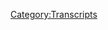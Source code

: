 {{DEFAULTSORT:
    #_TRANSCRIPT_0633:December 30, 2021
}}{{Transcript
    | title         = [[633: December 30, 2021]]
    | caption       = [https://knowledgefight.libsyn.com/633-december-30-2021 Listen to this episode on Libsyn]
    | episodeNumber = [[633: December 30, 2021|633]]
    | length        = 01:54:49
}}

{{MessageBox
    | header     = Warning: Bot Generated Content
    | text       = This transcript was automatically generated by transcription software and likely contains many mistakes and misattributions. Please check the audio for definitive quotes, attribution, and context.
    | image      = N3yvass4myg91.webp
    | imagewidth = 50px
    | id         = warning
}}

{{TranscriptBlock
    | name      = Unknown Speaker
    | timestamp = 00:00:00.000
    | text      = I'm sick of them posing as if they're the good guys, saying we are the bad guys, a knowledge
}}

{{TranscriptBlock
    | name      = Unknown Speaker
    | timestamp = 00:00:23.359
    | text      = fight.
}}

{{TranscriptBlock
    | name      = Unknown Speaker
    | timestamp = 00:00:24.359
    | text      = Dan and George!
}}

{{TranscriptBlock
    | name      = Unknown Speaker
    | timestamp = 00:00:30.879
    | text      = Knowledge Fight!
}}

{{TranscriptBlock
    | name      = Unknown Speaker
    | timestamp = 00:00:32.200
    | text      = Need!
}}

{{TranscriptBlock
    | name      = Unknown Speaker
    | timestamp = 00:00:33.200
    | text      = Need money!
}}

{{TranscriptBlock
    | name      = Unknown Speaker
    | timestamp = 00:00:34.200
    | text      = Andy and Kansas!
}}

{{TranscriptBlock
    | name      = Unknown Speaker
    | timestamp = 00:00:35.200
    | text      = Andy and...
}}

{{TranscriptBlock
    | name      = Unknown Speaker
    | timestamp = 00:00:36.200
    | text      = Stop it!
}}

{{TranscriptBlock
    | name      = Unknown Speaker
    | timestamp = 00:00:37.200
    | text      = Andy and Kansas!
}}

{{TranscriptBlock
    | name      = Unknown Speaker
    | timestamp = 00:00:38.200
    | text      = Andy and...
}}

{{TranscriptBlock
    | name      = Unknown Speaker
    | timestamp = 00:00:39.200
    | text      = It's time to pray.
}}

{{TranscriptBlock
    | name      = Unknown Speaker
    | timestamp = 00:00:40.200
    | text      = Andy and Kansas, you're on the air.
}}

{{TranscriptBlock
    | name      = Unknown Speaker
    | timestamp = 00:00:41.320
    | text      = Thanks for holding us.
}}

{{TranscriptBlock
    | name      = Unknown Speaker
    | timestamp = 00:00:42.320
    | text      = Hello Alex, I'm a system caller, I'm a huge fan.
}}

{{TranscriptBlock
    | name      = Unknown Speaker
    | timestamp = 00:00:45.320
    | text      = I love your work!
}}

{{TranscriptBlock
    | name      = Unknown Speaker
    | timestamp = 00:00:49.320
    | text      = Knowledge Fight!
}}

{{TranscriptBlock
    | name      = Unknown Speaker
    | timestamp = 00:00:51.079
    | text      = I'm a huge fan. I love your work.
}}

{{TranscriptBlock
    | name      = Unknown Speaker
    | timestamp = 00:00:53.079
    | text      = Knowledge Fight.
}}

{{TranscriptBlock
    | name      = Unknown Speaker
    | timestamp = 00:00:55.079
    | text      = knowledgefight.com
}}

{{TranscriptBlock
    | name      = Unknown Speaker
    | timestamp = 00:00:57.079
    | text      = I love you.
}}

{{TranscriptBlock
    | name      = Unknown Speaker
    | timestamp = 00:00:59.079
    | text      = Hey everybody, welcome back to Knowledge Fight. I'm Dan.
}}

{{TranscriptBlock
    | name      = Unknown Speaker
    | timestamp = 00:01:01.079
    | text      = I'm Jordan. We're a couple dudes. We like to sit around
}}

{{TranscriptBlock
    | name      = Unknown Speaker
    | timestamp = 00:01:03.079
    | text      = worship at the altar of Selene and talk a little bit about
}}

{{TranscriptBlock
    | name      = Unknown Speaker
    | timestamp = 00:01:05.079
    | text      = Alex Jones. Oh indeed
}}

{{TranscriptBlock
    | name      = Unknown Speaker
    | timestamp = 00:01:07.079
    | text      = we are Dan. Jordan. Dan. Jordan.
}}

{{TranscriptBlock
    | name      = Unknown Speaker
    | timestamp = 00:01:09.079
    | text      = Quick question for ya. Sup. What's your bright spot
}}

{{TranscriptBlock
    | name      = Unknown Speaker
    | timestamp = 00:01:11.079
    | text      = today? My bright spot Jordan is I
}}

{{TranscriptBlock
    | name      = Unknown Speaker
    | timestamp = 00:01:13.079
    | text      = told you this and you were a little incredulous
}}

{{TranscriptBlock
    | name      = Unknown Speaker
    | timestamp = 00:01:15.079
    | text      = and that is that I've never played a Pokemon
}}

{{TranscriptBlock
    | name      = Unknown Speaker
    | timestamp = 00:01:17.079
    | text      = game. Yeah I was incredulous. Ever.
}}

{{TranscriptBlock
    | name      = Unknown Speaker
    | timestamp = 00:01:19.079
    | text      = Incredulity
}}

{{TranscriptBlock
    | name      = Unknown Speaker
    | timestamp = 00:01:21.079
    | text      = was my name. I have
}}

{{TranscriptBlock
    | name      = Unknown Speaker
    | timestamp = 00:01:23.079
    | text      = witnessed Pikachu as a
}}

{{TranscriptBlock
    | name      = Unknown Speaker
    | timestamp = 00:01:25.079
    | text      = something that exists in the culture.
}}

{{TranscriptBlock
    | name      = Unknown Speaker
    | timestamp = 00:01:27.079
    | text      = Sure. Sure. Sure. It's a
}}

{{TranscriptBlock
    | name      = Unknown Speaker
    | timestamp = 00:01:29.079
    | text      = rat and it's got electrics. I remember
}}

{{TranscriptBlock
    | name      = Unknown Speaker
    | timestamp = 00:01:31.079
    | text      = Gotta Catch Em All being
}}

{{TranscriptBlock
    | name      = Unknown Speaker
    | timestamp = 00:01:33.079
    | text      = something that people would yell sometimes. Gotta Catch
}}

{{TranscriptBlock
    | name      = Unknown Speaker
    | timestamp = 00:01:35.079
    | text      = Em All. Yeah. But I've
}}

{{TranscriptBlock
    | name      = Unknown Speaker
    | timestamp = 00:01:37.079
    | text      = never played any iteration of
}}

{{TranscriptBlock
    | name      = Unknown Speaker
    | timestamp = 00:01:39.079
    | text      = it and I decided why not. Let's fuck
}}

{{TranscriptBlock
    | name      = Unknown Speaker
    | timestamp = 00:01:41.079
    | text      = around with a diamond. Let's do it. And so
}}

{{TranscriptBlock
    | name      = Unknown Speaker
    | timestamp = 00:01:43.079
    | text      = I've given it a shot. I enjoy it so
}}

{{TranscriptBlock
    | name      = Unknown Speaker
    | timestamp = 00:01:45.079
    | text      = far. Yeah. I'm a little ways in
}}

{{TranscriptBlock
    | name      = Unknown Speaker
    | timestamp = 00:01:47.079
    | text      = but what I've decided to do is name all
}}

{{TranscriptBlock
    | name      = Unknown Speaker
    | timestamp = 00:01:49.079
    | text      = of my Pokemon after
}}

{{TranscriptBlock
    | name      = Unknown Speaker
    | timestamp = 00:01:51.079
    | text      = Infowars personalities. Of course.
}}

{{TranscriptBlock
    | name      = Unknown Speaker
    | timestamp = 00:01:53.079
    | text      = And it's been going great.
}}

{{TranscriptBlock
    | name      = Unknown Speaker
    | timestamp = 00:01:55.079
    | text      = Because
}}

{{TranscriptBlock
    | name      = Unknown Speaker
    | timestamp = 00:01:57.079
    | text      = I basically
}}

{{TranscriptBlock
    | name      = Unknown Speaker
    | timestamp = 00:01:59.079
    | text      = Thematically they fit. I'm trying to find
}}

{{TranscriptBlock
    | name      = Unknown Speaker
    | timestamp = 00:02:01.079
    | text      = what would this Pokemon
}}

{{TranscriptBlock
    | name      = Unknown Speaker
    | timestamp = 00:02:03.079
    | text      = be? Sure. Sure. Sure. Sure. Sure.
}}

{{TranscriptBlock
    | name      = Unknown Speaker
    | timestamp = 00:02:05.079
    | text      = And so we've got
}}

{{TranscriptBlock
    | name      = Unknown Speaker
    | timestamp = 00:02:07.079
    | text      = there's a bug like a cockroach
}}

{{TranscriptBlock
    | name      = Unknown Speaker
    | timestamp = 00:02:09.080
    | text      = kind of Pokemon. That's Steve Pechenik.
}}

{{TranscriptBlock
    | name      = Unknown Speaker
    | timestamp = 00:02:11.080
    | text      = Yeah absolutely. He never goes away. No.
}}

{{TranscriptBlock
    | name      = Unknown Speaker
    | timestamp = 00:02:13.080
    | text      = You can't get rid of him. You can't get rid of him.
}}

{{TranscriptBlock
    | name      = Unknown Speaker
    | timestamp = 00:02:15.080
    | text      = We've got a
}}

{{TranscriptBlock
    | name      = Unknown Speaker
    | timestamp = 00:02:17.080
    | text      = And if you try and take his ecosystem he'll fucking
}}

{{TranscriptBlock
    | name      = Unknown Speaker
    | timestamp = 00:02:19.080
    | text      = wreck you. We've got a rock type
}}

{{TranscriptBlock
    | name      = Unknown Speaker
    | timestamp = 00:02:21.080
    | text      = and that's Roger Stone. Stone of course.
}}

{{TranscriptBlock
    | name      = Unknown Speaker
    | timestamp = 00:02:23.080
    | text      = Boom! Yeah I know.
}}

{{TranscriptBlock
    | name      = Unknown Speaker
    | timestamp = 00:02:25.080
    | text      = Perfect.
}}

{{TranscriptBlock
    | name      = Unknown Speaker
    | timestamp = 00:02:27.080
    | text      = You texted me that very proud of yourself
}}

{{TranscriptBlock
    | name      = Unknown Speaker
    | timestamp = 00:02:29.080
    | text      = and I was like yes I get it. And then there's
}}

{{TranscriptBlock
    | name      = Unknown Speaker
    | timestamp = 00:02:31.080
    | text      = I found one that is a crow
}}

{{TranscriptBlock
    | name      = Unknown Speaker
    | timestamp = 00:02:33.080
    | text      = witch kind of thing. A mud
}}

{{TranscriptBlock
    | name      = Unknown Speaker
    | timestamp = 00:02:35.080
    | text      = Murkrow? A Murkrow.
}}

{{TranscriptBlock
    | name      = Unknown Speaker
    | timestamp = 00:02:37.080
    | text      = Is that what it's named? It looks like it has a little
}}

{{TranscriptBlock
    | name      = Unknown Speaker
    | timestamp = 00:02:39.080
    | text      = witch hat. Yeah that sounds right.
}}

{{TranscriptBlock
    | name      = Unknown Speaker
    | timestamp = 00:02:41.080
    | text      = I know them. So that one's Hillary.
}}

{{TranscriptBlock
    | name      = Unknown Speaker
    | timestamp = 00:02:43.080
    | text      = Ha ha ha ha.
}}

{{TranscriptBlock
    | name      = Unknown Speaker
    | timestamp = 00:02:45.080
    | text      = Yeah take that Hillary. I'm enjoying
}}

{{TranscriptBlock
    | name      = Unknown Speaker
    | timestamp = 00:02:47.080
    | text      = this a little too much. This aspect of the game
}}

{{TranscriptBlock
    | name      = Unknown Speaker
    | timestamp = 00:02:49.080
    | text      = that isn't even part of the game. No no no.
}}

{{TranscriptBlock
    | name      = Unknown Speaker
    | timestamp = 00:02:51.080
    | text      = But I did this on
}}

{{TranscriptBlock
    | name      = Unknown Speaker
    | timestamp = 00:02:53.080
    | text      = Stardew Valley too. Like I would name all my
}}

{{TranscriptBlock
    | name      = Unknown Speaker
    | timestamp = 00:02:55.080
    | text      = animals after
}}

{{TranscriptBlock
    | name      = Unknown Speaker
    | timestamp = 00:02:57.080
    | text      = Sure.
}}

{{TranscriptBlock
    | name      = Unknown Speaker
    | timestamp = 00:02:59.080
    | text      = And it would lead to
}}

{{TranscriptBlock
    | name      = Unknown Speaker
    | timestamp = 00:03:01.080
    | text      = some really funny things. Like my cow was named
}}

{{TranscriptBlock
    | name      = Unknown Speaker
    | timestamp = 00:03:03.080
    | text      = David Knight. Ooh.
}}

{{TranscriptBlock
    | name      = Unknown Speaker
    | timestamp = 00:03:05.080
    | text      = And it's like you can't milk David Knight right now.
}}

{{TranscriptBlock
    | name      = Unknown Speaker
    | timestamp = 00:03:07.080
    | text      = No no no. No no no.
}}

{{TranscriptBlock
    | name      = Unknown Speaker
    | timestamp = 00:03:09.080
    | text      = You've already milked him for what he's worth. Yeah.
}}

{{TranscriptBlock
    | name      = Unknown Speaker
    | timestamp = 00:03:11.080
    | text      = You will. Alright so anyway that's my bright spot.
}}

{{TranscriptBlock
    | name      = Unknown Speaker
    | timestamp = 00:03:13.080
    | text      = That's a great bright spot. My bright spot
}}

{{TranscriptBlock
    | name      = Unknown Speaker
    | timestamp = 00:03:15.080
    | text      = Dan is I finally
}}

{{TranscriptBlock
    | name      = Unknown Speaker
    | timestamp = 00:03:17.080
    | text      = saw Joyride. Which is
}}

{{TranscriptBlock
    | name      = Unknown Speaker
    | timestamp = 00:03:19.080
    | text      = a special that
}}

{{TranscriptBlock
    | name      = Unknown Speaker
    | timestamp = 00:03:21.080
    | text      = Bobcat Goldthwait and Dana Gould
}}

{{TranscriptBlock
    | name      = Unknown Speaker
    | timestamp = 00:03:23.080
    | text      = did after they
}}

{{TranscriptBlock
    | name      = Unknown Speaker
    | timestamp = 00:03:25.080
    | text      = were in a tragic car accident.
}}

{{TranscriptBlock
    | name      = Unknown Speaker
    | timestamp = 00:03:27.080
    | text      = They really fucked him up. They were about to
}}

{{TranscriptBlock
    | name      = Unknown Speaker
    | timestamp = 00:03:29.080
    | text      = go on this little tour then they got into an accident
}}

{{TranscriptBlock
    | name      = Unknown Speaker
    | timestamp = 00:03:31.080
    | text      = and now they finally finished it.
}}

{{TranscriptBlock
    | name      = Unknown Speaker
    | timestamp = 00:03:33.080
    | text      = And it's just great. It's just really great.
}}

{{TranscriptBlock
    | name      = Unknown Speaker
    | timestamp = 00:03:35.080
    | text      = Two very very funny guys. Sure.
}}

{{TranscriptBlock
    | name      = Unknown Speaker
    | timestamp = 00:03:37.080
    | text      = It's nice to see them.
}}

{{TranscriptBlock
    | name      = Unknown Speaker
    | timestamp = 00:03:39.080
    | text      = I mean it's weird cause I've
}}

{{TranscriptBlock
    | name      = Unknown Speaker
    | timestamp = 00:03:41.080
    | text      = worked with both of them too.
}}

{{TranscriptBlock
    | name      = Unknown Speaker
    | timestamp = 00:03:43.080
    | text      = Which would be a name drop if they weren't
}}

{{TranscriptBlock
    | name      = Unknown Speaker
    | timestamp = 00:03:45.080
    | text      = so utterly irrelevant to the culture
}}

{{TranscriptBlock
    | name      = Unknown Speaker
    | timestamp = 00:03:47.080
    | text      = at large you know. It's still a bit of a name drop.
}}

{{TranscriptBlock
    | name      = Unknown Speaker
    | timestamp = 00:03:49.080
    | text      = They're like 30 years out from everybody
}}

{{TranscriptBlock
    | name      = Unknown Speaker
    | timestamp = 00:03:51.080
    | text      = knowing. Still a little bit
}}

{{TranscriptBlock
    | name      = Unknown Speaker
    | timestamp = 00:03:53.080
    | text      = of a name drop. It's a name drop. It's a
}}

{{TranscriptBlock
    | name      = Unknown Speaker
    | timestamp = 00:03:55.080
    | text      = hard name drop in a specific community.
}}

{{TranscriptBlock
    | name      = Unknown Speaker
    | timestamp = 00:03:57.080
    | text      = Yes exactly. One that
}}

{{TranscriptBlock
    | name      = Unknown Speaker
    | timestamp = 00:03:59.080
    | text      = doesn't accept me anymore.
}}

{{TranscriptBlock
    | name      = Unknown Speaker
    | timestamp = 00:04:01.080
    | text      = So it was yeah it's great.
}}

{{TranscriptBlock
    | name      = Unknown Speaker
    | timestamp = 00:04:03.080
    | text      = It was good to see them. Awesome. Yeah.
}}

{{TranscriptBlock
    | name      = Unknown Speaker
    | timestamp = 00:04:05.080
    | text      = Hey so Jordan today we have
}}

{{TranscriptBlock
    | name      = Unknown Speaker
    | timestamp = 00:04:07.080
    | text      = an episode to go over and I gotta be honest
}}

{{TranscriptBlock
    | name      = Unknown Speaker
    | timestamp = 00:04:09.080
    | text      = this was one of the most rocky episodes
}}

{{TranscriptBlock
    | name      = Unknown Speaker
    | timestamp = 00:04:11.080
    | text      = I've heard in a long time.
}}

{{TranscriptBlock
    | name      = Unknown Speaker
    | timestamp = 00:04:13.080
    | text      = Interesting. And we've had some rocky
}}

{{TranscriptBlock
    | name      = Unknown Speaker
    | timestamp = 00:04:15.080
    | text      = rocky roads. Oh oh
}}

{{TranscriptBlock
    | name      = Unknown Speaker
    | timestamp = 00:04:17.079
    | text      = we've fought moose and squirrel many
}}

{{TranscriptBlock
    | name      = Unknown Speaker
    | timestamp = 00:04:19.079
    | text      = a time. It's
}}

{{TranscriptBlock
    | name      = Unknown Speaker
    | timestamp = 00:04:21.079
    | text      = wait. Rocky is moose and
}}

{{TranscriptBlock
    | name      = Unknown Speaker
    | timestamp = 00:04:23.079
    | text      = squirrel. Boris and Natasha
}}

{{TranscriptBlock
    | name      = Unknown Speaker
    | timestamp = 00:04:25.079
    | text      = are fighting moose. I understand that
}}

{{TranscriptBlock
    | name      = Unknown Speaker
    | timestamp = 00:04:27.079
    | text      = you know what let's not get bogged down in the
}}

{{TranscriptBlock
    | name      = Unknown Speaker
    | timestamp = 00:04:29.079
    | text      = correct appellations. Let's not get
}}

{{TranscriptBlock
    | name      = Unknown Speaker
    | timestamp = 00:04:31.079
    | text      = bullwinkled here.
}}

{{TranscriptBlock
    | name      = Unknown Speaker
    | timestamp = 00:04:33.079
    | text      = This is a mess.
}}

{{TranscriptBlock
    | name      = Unknown Speaker
    | timestamp = 00:04:35.079
    | text      = This show is a mess. A mess. Total mess.
}}

{{TranscriptBlock
    | name      = Unknown Speaker
    | timestamp = 00:04:37.079
    | text      = Just a mess. I'm very excited about it.
}}

{{TranscriptBlock
    | name      = Unknown Speaker
    | timestamp = 00:04:39.079
    | text      = We are now in 2022.
}}

{{TranscriptBlock
    | name      = Unknown Speaker
    | timestamp = 00:04:41.079
    | text      = Yes. We'll have to figure out something to do with
}}

{{TranscriptBlock
    | name      = Unknown Speaker
    | timestamp = 00:04:43.079
    | text      = the year. Yeah yeah yeah.
}}

{{TranscriptBlock
    | name      = Unknown Speaker
    | timestamp = 00:04:45.079
    | text      = But this is one last time we will be in
}}

{{TranscriptBlock
    | name      = Unknown Speaker
    | timestamp = 00:04:47.079
    | text      = 2021 Blackjack. Ow! Now I should have
}}

{{TranscriptBlock
    | name      = Unknown Speaker
    | timestamp = 00:04:49.079
    | text      = seen that coming a mile away.
}}

{{TranscriptBlock
    | name      = Unknown Speaker
    | timestamp = 00:04:51.079
    | text      = December 31st. It should have been
}}

{{TranscriptBlock
    | name      = Unknown Speaker
    | timestamp = 00:04:53.079
    | text      = it should have been coming at me in the rear
}}

{{TranscriptBlock
    | name      = Unknown Speaker
    | timestamp = 00:04:55.079
    | text      = view mirror. Yes. Yeah.
}}

{{TranscriptBlock
    | name      = Unknown Speaker
    | timestamp = 00:04:57.079
    | text      = One last ride on December 31st
}}

{{TranscriptBlock
    | name      = Unknown Speaker
    | timestamp = 00:04:59.079
    | text      = and we'll get to that here in a moment
}}

{{TranscriptBlock
    | name      = Unknown Speaker
    | timestamp = 00:05:01.079
    | text      = before we do. Let's take a little moment to say
}}

{{TranscriptBlock
    | name      = Unknown Speaker
    | timestamp = 00:05:03.079
    | text      = hello to some wonks. Oh that's a great idea.
}}

{{TranscriptBlock
    | name      = Unknown Speaker
    | timestamp = 00:05:05.079
    | text      = So first Liz Fortin. Thank you so much
}}

{{TranscriptBlock
    | name      = Unknown Speaker
    | timestamp = 00:05:07.079
    | text      = you are now a policy wonk. I'm a policy
}}

{{TranscriptBlock
    | name      = Unknown Speaker
    | timestamp = 00:05:09.079
    | text      = wonk. Thanks Liz. Thank you. Next
}}

{{TranscriptBlock
    | name      = Unknown Speaker
    | timestamp = 00:05:11.079
    | text      = stenographer for the courts of heaven. Thank you so much
}}

{{TranscriptBlock
    | name      = Unknown Speaker
    | timestamp = 00:05:13.079
    | text      = you are now a policy wonk. I'm a policy
}}

{{TranscriptBlock
    | name      = Unknown Speaker
    | timestamp = 00:05:15.079
    | text      = wonk. Thank you very much. Thank you. Next
}}

{{TranscriptBlock
    | name      = Unknown Speaker
    | timestamp = 00:05:17.079
    | text      = lift your skinny fists like 5G towers
}}

{{TranscriptBlock
    | name      = Unknown Speaker
    | timestamp = 00:05:19.079
    | text      = to heaven. Thank you so much you are now a policy wonk.
}}

{{TranscriptBlock
    | name      = Unknown Speaker
    | timestamp = 00:05:21.079
    | text      = I'm a policy wonk. Thank you very much and
}}

{{TranscriptBlock
    | name      = Unknown Speaker
    | timestamp = 00:05:23.079
    | text      = godspeed. Two references to heaven.
}}

{{TranscriptBlock
    | name      = Unknown Speaker
    | timestamp = 00:05:25.079
    | text      = No that one's to godspeed you black
}}

{{TranscriptBlock
    | name      = Unknown Speaker
    | timestamp = 00:05:27.079
    | text      = emperor. But I mean words. The word heaven
}}

{{TranscriptBlock
    | name      = Unknown Speaker
    | timestamp = 00:05:29.079
    | text      = in both of them. Sure that's true.
}}

{{TranscriptBlock
    | name      = Unknown Speaker
    | timestamp = 00:05:31.079
    | text      = That's a theme. It's happening.
}}

{{TranscriptBlock
    | name      = Unknown Speaker
    | timestamp = 00:05:33.079
    | text      = Next Eva who has personally
}}

{{TranscriptBlock
    | name      = Unknown Speaker
    | timestamp = 00:05:35.079
    | text      = cremated care. Thank you so much you are now a policy wonk.
}}

{{TranscriptBlock
    | name      = Unknown Speaker
    | timestamp = 00:05:37.079
    | text      = I'm a policy wonk. Thank you very much Eva.
}}

{{TranscriptBlock
    | name      = Unknown Speaker
    | timestamp = 00:05:39.079
    | text      = I got to assume that means that
}}

{{TranscriptBlock
    | name      = Unknown Speaker
    | timestamp = 00:05:41.079
    | text      = they've been to Bohemian Grove.
}}

{{TranscriptBlock
    | name      = Unknown Speaker
    | timestamp = 00:05:43.079
    | text      = Could be. Yeah. Could be that they're on their way to heaven.
}}

{{TranscriptBlock
    | name      = Unknown Speaker
    | timestamp = 00:05:45.079
    | text      = Do we have a Bohemian club member in the audience?
}}

{{TranscriptBlock
    | name      = Unknown Speaker
    | timestamp = 00:05:47.079
    | text      = Then we got a couple
}}

{{TranscriptBlock
    | name      = Unknown Speaker
    | timestamp = 00:05:49.079
    | text      = of technocrats to give a shout out to.
}}

{{TranscriptBlock
    | name      = Unknown Speaker
    | timestamp = 00:05:51.079
    | text      = So first senior citizen
}}

{{TranscriptBlock
    | name      = Unknown Speaker
    | timestamp = 00:05:53.079
    | text      = thank you so much you are now a technocrat
}}

{{TranscriptBlock
    | name      = Unknown Speaker
    | timestamp = 00:05:55.079
    | text      = and congratulations Kyle and Sarah on
}}

{{TranscriptBlock
    | name      = Unknown Speaker
    | timestamp = 00:05:57.079
    | text      = your engagement. Love Christian thank you so much
}}

{{TranscriptBlock
    | name      = Unknown Speaker
    | timestamp = 00:05:59.079
    | text      = you are now a technocrat.
}}

{{TranscriptBlock
    | name      = Unknown Speaker
    | timestamp = 00:06:01.079
    | text      = I'm a policy wonk. Crikey mate that's
}}

{{TranscriptBlock
    | name      = Unknown Speaker
    | timestamp = 00:06:03.079
    | text      = fantastic have yourself a brew.
}}

{{TranscriptBlock
    | name      = Unknown Speaker
    | timestamp = 00:06:05.079
    | text      = How's your 401k doing bro? Alright we got to
}}

{{TranscriptBlock
    | name      = Unknown Speaker
    | timestamp = 00:06:07.079
    | text      = go full tilt boogie on this Watson alright?
}}

{{TranscriptBlock
    | name      = Unknown Speaker
    | timestamp = 00:06:09.079
    | text      = Let's just get down to business. We ain't
}}

{{TranscriptBlock
    | name      = Unknown Speaker
    | timestamp = 00:06:11.079
    | text      = making that money off that heroin. Why you
}}

{{TranscriptBlock
    | name      = Unknown Speaker
    | timestamp = 00:06:13.079
    | text      = pimps so good? My neck
}}

{{TranscriptBlock
    | name      = Unknown Speaker
    | timestamp = 00:06:15.079
    | text      = is freakishly large. I declare
}}

{{TranscriptBlock
    | name      = Unknown Speaker
    | timestamp = 00:06:17.079
    | text      = info war on you.
}}

{{TranscriptBlock
    | name      = Unknown Speaker
    | timestamp = 00:06:19.079
    | text      = Thank y'all. Yes thank you very much. So
}}

{{TranscriptBlock
    | name      = Unknown Speaker
    | timestamp = 00:06:21.079
    | text      = what I wanted to do Jordan is I wanted to start
}}

{{TranscriptBlock
    | name      = Unknown Speaker
    | timestamp = 00:06:23.079
    | text      = 2022 off with something
}}

{{TranscriptBlock
    | name      = Unknown Speaker
    | timestamp = 00:06:25.079
    | text      = kind of special. Like I wanted to do
}}

{{TranscriptBlock
    | name      = Unknown Speaker
    | timestamp = 00:06:27.079
    | text      = a Project Camelot episode or
}}

{{TranscriptBlock
    | name      = Unknown Speaker
    | timestamp = 00:06:29.079
    | text      = a Jim Baker. I realized
}}

{{TranscriptBlock
    | name      = Unknown Speaker
    | timestamp = 00:06:31.079
    | text      = that with the Reset Wars we're going to have to kick it
}}

{{TranscriptBlock
    | name      = Unknown Speaker
    | timestamp = 00:06:33.079
    | text      = down the road a tiny bit. Although I do
}}

{{TranscriptBlock
    | name      = Unknown Speaker
    | timestamp = 00:06:35.079
    | text      = have a bunch of it prepared and ready
}}

{{TranscriptBlock
    | name      = Unknown Speaker
    | timestamp = 00:06:37.079
    | text      = to go and such. Right right right.
}}

{{TranscriptBlock
    | name      = Unknown Speaker
    | timestamp = 00:06:39.079
    | text      = That would have been kind of special but maybe not
}}

{{TranscriptBlock
    | name      = Unknown Speaker
    | timestamp = 00:06:41.079
    | text      = exactly the right feel. Wanted space
}}

{{TranscriptBlock
    | name      = Unknown Speaker
    | timestamp = 00:06:43.079
    | text      = craziness or learning more
}}

{{TranscriptBlock
    | name      = Unknown Speaker
    | timestamp = 00:06:45.079
    | text      = about the courts of heaven. Like I told you before we started
}}

{{TranscriptBlock
    | name      = Unknown Speaker
    | timestamp = 00:06:47.079
    | text      = recording that guy was back on Jim Baker.
}}

{{TranscriptBlock
    | name      = Unknown Speaker
    | timestamp = 00:06:49.079
    | text      = Unreal. To talk about how all your
}}

{{TranscriptBlock
    | name      = Unknown Speaker
    | timestamp = 00:06:51.079
    | text      = loved ones who die are
}}

{{TranscriptBlock
    | name      = Unknown Speaker
    | timestamp = 00:06:53.079
    | text      = the cloud of witnesses
}}

{{TranscriptBlock
    | name      = Unknown Speaker
    | timestamp = 00:06:55.079
    | text      = in the court of heaven. I love it.
}}

{{TranscriptBlock
    | name      = Unknown Speaker
    | timestamp = 00:06:57.079
    | text      = Eventually we're just going to get into
}}

{{TranscriptBlock
    | name      = Unknown Speaker
    | timestamp = 00:06:59.079
    | text      = like what the actual physical
}}

{{TranscriptBlock
    | name      = Unknown Speaker
    | timestamp = 00:07:01.079
    | text      = the chairs of heaven in the courts.
}}

{{TranscriptBlock
    | name      = Unknown Speaker
    | timestamp = 00:07:03.079
    | text      = Who are the US marshals
}}

{{TranscriptBlock
    | name      = Unknown Speaker
    | timestamp = 00:07:05.079
    | text      = of the courts of heaven?
}}

{{TranscriptBlock
    | name      = Unknown Speaker
    | timestamp = 00:07:07.079
    | text      = They serve you with subpoenas.
}}

{{TranscriptBlock
    | name      = Unknown Speaker
    | timestamp = 00:07:09.079
    | text      = But
}}

{{TranscriptBlock
    | name      = Unknown Speaker
    | timestamp = 00:07:11.079
    | text      = anyway I was sort of fishing
}}

{{TranscriptBlock
    | name      = Unknown Speaker
    | timestamp = 00:07:13.079
    | text      = in a dry well. There wasn't really much to
}}

{{TranscriptBlock
    | name      = Unknown Speaker
    | timestamp = 00:07:15.079
    | text      = find and so I decided
}}

{{TranscriptBlock
    | name      = Unknown Speaker
    | timestamp = 00:07:17.079
    | text      = hey last day of the
}}

{{TranscriptBlock
    | name      = Unknown Speaker
    | timestamp = 00:07:19.079
    | text      = year Alex is kind of usually
}}

{{TranscriptBlock
    | name      = Unknown Speaker
    | timestamp = 00:07:21.079
    | text      = you know in some kind of mood.
}}

{{TranscriptBlock
    | name      = Unknown Speaker
    | timestamp = 00:07:23.079
    | text      = Sure yeah yeah. He's reflecting
}}

{{TranscriptBlock
    | name      = Unknown Speaker
    | timestamp = 00:07:25.079
    | text      = on something or he's throwing
}}

{{TranscriptBlock
    | name      = Unknown Speaker
    | timestamp = 00:07:27.079
    | text      = something that will be reflected back at him.
}}

{{TranscriptBlock
    | name      = Unknown Speaker
    | timestamp = 00:07:29.079
    | text      = So I decided to do that
}}

{{TranscriptBlock
    | name      = Unknown Speaker
    | timestamp = 00:07:31.079
    | text      = and here is an out of context drop from
}}

{{TranscriptBlock
    | name      = Unknown Speaker
    | timestamp = 00:07:33.079
    | text      = today's show. Okay. I'm not on cocaine
}}

{{TranscriptBlock
    | name      = Unknown Speaker
    | timestamp = 00:07:35.079
    | text      = I appreciate your call. Oh boy. Alright.
}}

{{TranscriptBlock
    | name      = Unknown Speaker
    | timestamp = 00:07:37.079
    | text      = Oh boy. Okay.
}}

{{TranscriptBlock
    | name      = Unknown Speaker
    | timestamp = 00:07:39.079
    | text      = Is that the beginning or the end of the show?
}}

{{TranscriptBlock
    | name      = Unknown Speaker
    | timestamp = 00:07:41.079
    | text      = Who knows? Here's one
}}

{{TranscriptBlock
    | name      = Unknown Speaker
    | timestamp = 00:07:43.079
    | text      = more out of context drop just because I think this one's funny.
}}

{{TranscriptBlock
    | name      = Unknown Speaker
    | timestamp = 00:07:45.079
    | text      = All true
}}

{{TranscriptBlock
    | name      = Unknown Speaker
    | timestamp = 00:07:47.079
    | text      = art is true.
}}

{{TranscriptBlock
    | name      = Unknown Speaker
    | timestamp = 00:07:49.079
    | text      = All real art
}}

{{TranscriptBlock
    | name      = Unknown Speaker
    | timestamp = 00:07:51.079
    | text      = touches the soul.
}}

{{TranscriptBlock
    | name      = Unknown Speaker
    | timestamp = 00:07:53.079
    | text      = Not on cocaine. Wow.
}}

{{TranscriptBlock
    | name      = Unknown Speaker
    | timestamp = 00:07:55.079
    | text      = Wow. I mean
}}

{{TranscriptBlock
    | name      = Unknown Speaker
    | timestamp = 00:07:57.079
    | text      = you know that's deep. That's just deep.
}}

{{TranscriptBlock
    | name      = Unknown Speaker
    | timestamp = 00:07:59.079
    | text      = Giving someone art is
}}

{{TranscriptBlock
    | name      = Unknown Speaker
    | timestamp = 00:08:01.079
    | text      = arting someone's death. It's true. I think that's what he
}}

{{TranscriptBlock
    | name      = Unknown Speaker
    | timestamp = 00:08:03.079
    | text      = said. So we start here on the 31st
}}

{{TranscriptBlock
    | name      = Unknown Speaker
    | timestamp = 00:08:05.079
    | text      = and here's where Alex is at.
}}

{{TranscriptBlock
    | name      = Unknown Speaker
    | timestamp = 00:08:07.079
    | text      = That said
}}

{{TranscriptBlock
    | name      = Unknown Speaker
    | timestamp = 00:08:09.079
    | text      = yesterday I told you that I was unable
}}

{{TranscriptBlock
    | name      = Unknown Speaker
    | timestamp = 00:08:11.079
    | text      = to sleep the night before.
}}

{{TranscriptBlock
    | name      = Unknown Speaker
    | timestamp = 00:08:13.079
    | text      = Had about two hours sleep
}}

{{TranscriptBlock
    | name      = Unknown Speaker
    | timestamp = 00:08:15.079
    | text      = and I was just very emotional yesterday
}}

{{TranscriptBlock
    | name      = Unknown Speaker
    | timestamp = 00:08:17.079
    | text      = and talked about quitting and not
}}

{{TranscriptBlock
    | name      = Unknown Speaker
    | timestamp = 00:08:19.079
    | text      = doing the show and
}}

{{TranscriptBlock
    | name      = Unknown Speaker
    | timestamp = 00:08:21.079
    | text      = so I did some cocaine.
}}

{{TranscriptBlock
    | name      = Unknown Speaker
    | timestamp = 00:08:23.079
    | text      = I'm not seriously contemplating quitting
}}

{{TranscriptBlock
    | name      = Unknown Speaker
    | timestamp = 00:08:25.079
    | text      = but also wasn't being dramatic
}}

{{TranscriptBlock
    | name      = Unknown Speaker
    | timestamp = 00:08:27.079
    | text      = it doesn't feel
}}

{{TranscriptBlock
    | name      = Unknown Speaker
    | timestamp = 00:08:29.079
    | text      = right to just come on air and talk
}}

{{TranscriptBlock
    | name      = Unknown Speaker
    | timestamp = 00:08:31.079
    | text      = about all this carnage and horrible stuff
}}

{{TranscriptBlock
    | name      = Unknown Speaker
    | timestamp = 00:08:33.080
    | text      = like you're calling a football game or a
}}

{{TranscriptBlock
    | name      = Unknown Speaker
    | timestamp = 00:08:35.080
    | text      = baseball game. This is really emotional
}}

{{TranscriptBlock
    | name      = Unknown Speaker
    | timestamp = 00:08:37.080
    | text      = for me.
}}

{{TranscriptBlock
    | name      = Unknown Speaker
    | timestamp = 00:08:39.080
    | text      = And I've had some things privately happen in the last
}}

{{TranscriptBlock
    | name      = Unknown Speaker
    | timestamp = 00:08:41.080
    | text      = year that nobody knows about that
}}

{{TranscriptBlock
    | name      = Unknown Speaker
    | timestamp = 00:08:43.080
    | text      = have just been devastating.
}}

{{TranscriptBlock
    | name      = Unknown Speaker
    | timestamp = 00:08:45.080
    | text      = Absolutely
}}

{{TranscriptBlock
    | name      = Unknown Speaker
    | timestamp = 00:08:47.080
    | text      = devastating and I've
}}

{{TranscriptBlock
    | name      = Unknown Speaker
    | timestamp = 00:08:49.080
    | text      = come to the decision. I almost
}}

{{TranscriptBlock
    | name      = Unknown Speaker
    | timestamp = 00:08:51.080
    | text      = did it yesterday but I've come
}}

{{TranscriptBlock
    | name      = Unknown Speaker
    | timestamp = 00:08:53.080
    | text      = to the decision that I'm going to share it on air.
}}

{{TranscriptBlock
    | name      = Unknown Speaker
    | timestamp = 00:08:55.080
    | text      = I don't know if it's going to be this year or next
}}

{{TranscriptBlock
    | name      = Unknown Speaker
    | timestamp = 00:08:57.080
    | text      = year but it'll be in the next week.
}}

{{TranscriptBlock
    | name      = Unknown Speaker
    | timestamp = 00:08:59.080
    | text      = I don't know if it's going to be the last day of 2021
}}

{{TranscriptBlock
    | name      = Unknown Speaker
    | timestamp = 00:09:01.080
    | text      = or whether it's going to be
}}

{{TranscriptBlock
    | name      = Unknown Speaker
    | timestamp = 00:09:03.080
    | text      = next week but I think people need
}}

{{TranscriptBlock
    | name      = Unknown Speaker
    | timestamp = 00:09:05.080
    | text      = to know about this.
}}

{{TranscriptBlock
    | name      = Unknown Speaker
    | timestamp = 00:09:07.080
    | text      = Well there's a lot of stuff you need to know about.
}}

{{TranscriptBlock
    | name      = Unknown Speaker
    | timestamp = 00:09:09.080
    | text      = I mean if you want to know how criminal the government
}}

{{TranscriptBlock
    | name      = Unknown Speaker
    | timestamp = 00:09:11.080
    | text      = and the Democratic party is wait till
}}

{{TranscriptBlock
    | name      = Unknown Speaker
    | timestamp = 00:09:13.080
    | text      = you hear this.
}}

{{TranscriptBlock
    | name      = Unknown Speaker
    | timestamp = 00:09:15.080
    | text      = Because there's two big things.
}}

{{TranscriptBlock
    | name      = Unknown Speaker
    | timestamp = 00:09:17.080
    | text      = What are we talking about?
}}

{{TranscriptBlock
    | name      = Unknown Speaker
    | timestamp = 00:09:19.080
    | text      = I don't know what these big things are and I don't give a fuck
}}

{{TranscriptBlock
    | name      = Unknown Speaker
    | timestamp = 00:09:21.080
    | text      = because you know what you said
}}

{{TranscriptBlock
    | name      = Unknown Speaker
    | timestamp = 00:09:23.080
    | text      = that yesterday you were all emotional and you
}}

{{TranscriptBlock
    | name      = Unknown Speaker
    | timestamp = 00:09:25.080
    | text      = were going to quit so we're going to the 30th.
}}

{{TranscriptBlock
    | name      = Unknown Speaker
    | timestamp = 00:09:27.080
    | text      = We're going to have to go back to the day before that.
}}

{{TranscriptBlock
    | name      = Unknown Speaker
    | timestamp = 00:09:29.080
    | text      = I hear him saying that
}}

{{TranscriptBlock
    | name      = Unknown Speaker
    | timestamp = 00:09:31.080
    | text      = it's almost another apology
}}

{{TranscriptBlock
    | name      = Unknown Speaker
    | timestamp = 00:09:33.080
    | text      = for the day before.
}}

{{TranscriptBlock
    | name      = Unknown Speaker
    | timestamp = 00:09:35.080
    | text      = I saw this one coming.
}}

{{TranscriptBlock
    | name      = Unknown Speaker
    | timestamp = 00:09:37.080
    | text      = So we've got to go back to the 30th and I want to assess this
}}

{{TranscriptBlock
    | name      = Unknown Speaker
    | timestamp = 00:09:39.080
    | text      = based on the standard of what he's saying.
}}

{{TranscriptBlock
    | name      = Unknown Speaker
    | timestamp = 00:09:41.080
    | text      = Alex is saying that he didn't actually
}}

{{TranscriptBlock
    | name      = Unknown Speaker
    | timestamp = 00:09:43.080
    | text      = sincerely mean he was going to quit
}}

{{TranscriptBlock
    | name      = Unknown Speaker
    | timestamp = 00:09:45.080
    | text      = and he wasn't being dramatic.
}}

{{TranscriptBlock
    | name      = Unknown Speaker
    | timestamp = 00:09:47.080
    | text      = Simultaneously both of those cannot be true.
}}

{{TranscriptBlock
    | name      = Unknown Speaker
    | timestamp = 00:09:49.080
    | text      = Well we'll see. We'll see what happens.
}}

{{TranscriptBlock
    | name      = Unknown Speaker
    | timestamp = 00:09:51.080
    | text      = So anyway, here's where we start on December 30th.
}}

{{TranscriptBlock
    | name      = Unknown Speaker
    | timestamp = 00:09:53.080
    | text      = Okay.
}}

{{TranscriptBlock
    | name      = Unknown Speaker
    | timestamp = 00:09:55.080
    | text      = Okay, let me really just start
}}

{{TranscriptBlock
    | name      = Unknown Speaker
    | timestamp = 00:09:57.080
    | text      = the broadcast off from this perspective.
}}

{{TranscriptBlock
    | name      = Unknown Speaker
    | timestamp = 00:09:59.080
    | text      = I went to bed
}}

{{TranscriptBlock
    | name      = Unknown Speaker
    | timestamp = 00:10:01.080
    | text      = about 10 o'clock last night
}}

{{TranscriptBlock
    | name      = Unknown Speaker
    | timestamp = 00:10:03.080
    | text      = and I woke up
}}

{{TranscriptBlock
    | name      = Unknown Speaker
    | timestamp = 00:10:05.080
    | text      = at 1.15 in the morning and never went back
}}

{{TranscriptBlock
    | name      = Unknown Speaker
    | timestamp = 00:10:07.080
    | text      = to sleep and it wasn't because
}}

{{TranscriptBlock
    | name      = Unknown Speaker
    | timestamp = 00:10:09.080
    | text      = I drank coffee late in the day.
}}

{{TranscriptBlock
    | name      = Unknown Speaker
    | timestamp = 00:10:11.080
    | text      = I was just so upset about the
}}

{{TranscriptBlock
    | name      = Unknown Speaker
    | timestamp = 00:10:13.080
    | text      = depopulation going on and the fact that it's all
}}

{{TranscriptBlock
    | name      = Unknown Speaker
    | timestamp = 00:10:15.080
    | text      = confirmed and
}}

{{TranscriptBlock
    | name      = Unknown Speaker
    | timestamp = 00:10:17.080
    | text      = basically every prediction we made has come true
}}

{{TranscriptBlock
    | name      = Unknown Speaker
    | timestamp = 00:10:19.080
    | text      = except it's moving faster than I thought.
}}

{{TranscriptBlock
    | name      = Unknown Speaker
    | timestamp = 00:10:21.080
    | text      = Or slower.
}}

{{TranscriptBlock
    | name      = Unknown Speaker
    | timestamp = 00:10:23.080
    | text      = They're not 10 years behind. Exactly.
}}

{{TranscriptBlock
    | name      = Unknown Speaker
    | timestamp = 00:10:25.080
    | text      = I've been laying there unable to sleep for about an hour
}}

{{TranscriptBlock
    | name      = Unknown Speaker
    | timestamp = 00:10:27.080
    | text      = basically meditating,
}}

{{TranscriptBlock
    | name      = Unknown Speaker
    | timestamp = 00:10:29.080
    | text      = focusing, researching in my mind,
}}

{{TranscriptBlock
    | name      = Unknown Speaker
    | timestamp = 00:10:31.080
    | text      = thinking and
}}

{{TranscriptBlock
    | name      = Unknown Speaker
    | timestamp = 00:10:33.080
    | text      = I just felt overwhelmed.
}}

{{TranscriptBlock
    | name      = Unknown Speaker
    | timestamp = 00:10:35.080
    | text      = I fucking love that turn of phrase.
}}

{{TranscriptBlock
    | name      = Unknown Speaker
    | timestamp = 00:10:37.080
    | text      = I didn't know you could just call thinking, researching
}}

{{TranscriptBlock
    | name      = Unknown Speaker
    | timestamp = 00:10:39.080
    | text      = in your mind. Hey, I was researching in my mind.
}}

{{TranscriptBlock
    | name      = Unknown Speaker
    | timestamp = 00:10:41.080
    | text      = I was doing some thought research.
}}

{{TranscriptBlock
    | name      = Unknown Speaker
    | timestamp = 00:10:43.080
    | text      = I was cogitating. By that I mean
}}

{{TranscriptBlock
    | name      = Unknown Speaker
    | timestamp = 00:10:45.080
    | text      = researching in my mind. He specifically said
}}

{{TranscriptBlock
    | name      = Unknown Speaker
    | timestamp = 00:10:47.080
    | text      = did not say cogitating this time.
}}

{{TranscriptBlock
    | name      = Unknown Speaker
    | timestamp = 00:10:49.080
    | text      = He was not being like a cogitor.
}}

{{TranscriptBlock
    | name      = Unknown Speaker
    | timestamp = 00:10:51.080
    | text      = No, he was not.
}}

{{TranscriptBlock
    | name      = Unknown Speaker
    | timestamp = 00:10:53.080
    | text      = Not for nothing. Alex might have had a bad sleep
}}

{{TranscriptBlock
    | name      = Unknown Speaker
    | timestamp = 00:10:55.080
    | text      = night but he said he went to bed at 10 and got
}}

{{TranscriptBlock
    | name      = Unknown Speaker
    | timestamp = 00:10:57.080
    | text      = up at 1. That's three hours.
}}

{{TranscriptBlock
    | name      = Unknown Speaker
    | timestamp = 00:10:59.080
    | text      = That's not good and you'll probably be dragging
}}

{{TranscriptBlock
    | name      = Unknown Speaker
    | timestamp = 00:11:01.080
    | text      = the next day but I'm somebody who's had
}}

{{TranscriptBlock
    | name      = Unknown Speaker
    | timestamp = 00:11:03.080
    | text      = insomnia for the better part of my life and
}}

{{TranscriptBlock
    | name      = Unknown Speaker
    | timestamp = 00:11:05.080
    | text      = I wouldn't call that not
}}

{{TranscriptBlock
    | name      = Unknown Speaker
    | timestamp = 00:11:07.080
    | text      = sleeping. It wouldn't kill you. No.
}}

{{TranscriptBlock
    | name      = Unknown Speaker
    | timestamp = 00:11:09.080
    | text      = It's not going to be pleasant but
}}

{{TranscriptBlock
    | name      = Unknown Speaker
    | timestamp = 00:11:11.080
    | text      = I don't know.
}}

{{TranscriptBlock
    | name      = Unknown Speaker
    | timestamp = 00:11:13.080
    | text      = It doesn't seem like a good enough
}}

{{TranscriptBlock
    | name      = Unknown Speaker
    | timestamp = 00:11:15.080
    | text      = excuse for something that you need to apologize
}}

{{TranscriptBlock
    | name      = Unknown Speaker
    | timestamp = 00:11:17.080
    | text      = for and explain the next day.
}}

{{TranscriptBlock
    | name      = Unknown Speaker
    | timestamp = 00:11:19.080
    | text      = True. On your show. I think one thing
}}

{{TranscriptBlock
    | name      = Unknown Speaker
    | timestamp = 00:11:21.080
    | text      = that he should apologize for is
}}

{{TranscriptBlock
    | name      = Unknown Speaker
    | timestamp = 00:11:23.080
    | text      = as a professional broadcaster
}}

{{TranscriptBlock
    | name      = Unknown Speaker
    | timestamp = 00:11:25.080
    | text      = I know more about his sleep
}}

{{TranscriptBlock
    | name      = Unknown Speaker
    | timestamp = 00:11:27.080
    | text      = cycle than I do any topic that he's
}}

{{TranscriptBlock
    | name      = Unknown Speaker
    | timestamp = 00:11:29.080
    | text      = covering. You realize that I know
}}

{{TranscriptBlock
    | name      = Unknown Speaker
    | timestamp = 00:11:31.080
    | text      = so much about how well this man is sleeping
}}

{{TranscriptBlock
    | name      = Unknown Speaker
    | timestamp = 00:11:33.080
    | text      = on any given night. I think you know
}}

{{TranscriptBlock
    | name      = Unknown Speaker
    | timestamp = 00:11:35.080
    | text      = more about his bizarre
}}

{{TranscriptBlock
    | name      = Unknown Speaker
    | timestamp = 00:11:37.080
    | text      = just the picadillos of his
}}

{{TranscriptBlock
    | name      = Unknown Speaker
    | timestamp = 00:11:39.080
    | text      = emotional states too. Exactly.
}}

{{TranscriptBlock
    | name      = Unknown Speaker
    | timestamp = 00:11:41.080
    | text      = Yeah, I certainly think that there's more
}}

{{TranscriptBlock
    | name      = Unknown Speaker
    | timestamp = 00:11:43.080
    | text      = granular detail
}}

{{TranscriptBlock
    | name      = Unknown Speaker
    | timestamp = 00:11:45.080
    | text      = about that than there is even about the globalists
}}

{{TranscriptBlock
    | name      = Unknown Speaker
    | timestamp = 00:11:47.080
    | text      = quite frankly. You know, this
}}

{{TranscriptBlock
    | name      = Unknown Speaker
    | timestamp = 00:11:49.080
    | text      = Edward Murrowcat, I don't
}}

{{TranscriptBlock
    | name      = Unknown Speaker
    | timestamp = 00:11:51.080
    | text      = really know what the news is like but he does not
}}

{{TranscriptBlock
    | name      = Unknown Speaker
    | timestamp = 00:11:53.080
    | text      = sleep well. That's all I remember from him.
}}

{{TranscriptBlock
    | name      = Unknown Speaker
    | timestamp = 00:11:55.080
    | text      = He is cranky. Good night and
}}

{{TranscriptBlock
    | name      = Unknown Speaker
    | timestamp = 00:11:57.080
    | text      = good luck really should have been something
}}

{{TranscriptBlock
    | name      = Unknown Speaker
    | timestamp = 00:11:59.080
    | text      = he said. Good night and good luck because you're
}}

{{TranscriptBlock
    | name      = Unknown Speaker
    | timestamp = 00:12:01.080
    | text      = going to bed and I'm not. Exactly.
}}

{{TranscriptBlock
    | name      = Unknown Speaker
    | timestamp = 00:12:03.080
    | text      = Good night to you, good luck to me.
}}

{{TranscriptBlock
    | name      = Unknown Speaker
    | timestamp = 00:12:05.080
    | text      = Good luck to me.
}}

{{TranscriptBlock
    | name      = Unknown Speaker
    | timestamp = 00:12:07.080
    | text      = When Alex was not sleeping
}}

{{TranscriptBlock
    | name      = Unknown Speaker
    | timestamp = 00:12:09.080
    | text      = he did some
}}

{{TranscriptBlock
    | name      = Unknown Speaker
    | timestamp = 00:12:11.080
    | text      = researching in his mind
}}

{{TranscriptBlock
    | name      = Unknown Speaker
    | timestamp = 00:12:13.080
    | text      = but he also did some praying
}}

{{TranscriptBlock
    | name      = Unknown Speaker
    | timestamp = 00:12:15.080
    | text      = and if you listen to this clip closely
}}

{{TranscriptBlock
    | name      = Unknown Speaker
    | timestamp = 00:12:17.080
    | text      = it sounds like God was bullying him.
}}

{{TranscriptBlock
    | name      = Unknown Speaker
    | timestamp = 00:12:19.080
    | text      = I've been laying there unable to sleep for
}}

{{TranscriptBlock
    | name      = Unknown Speaker
    | timestamp = 00:12:21.080
    | text      = about an hour basically
}}

{{TranscriptBlock
    | name      = Unknown Speaker
    | timestamp = 00:12:23.080
    | text      = meditating, focusing, researching
}}

{{TranscriptBlock
    | name      = Unknown Speaker
    | timestamp = 00:12:25.080
    | text      = in my mind, thinking
}}

{{TranscriptBlock
    | name      = Unknown Speaker
    | timestamp = 00:12:27.080
    | text      = and I just felt overwhelmed
}}

{{TranscriptBlock
    | name      = Unknown Speaker
    | timestamp = 00:12:29.080
    | text      = by the Holy Spirit to get on my knees
}}

{{TranscriptBlock
    | name      = Unknown Speaker
    | timestamp = 00:12:31.080
    | text      = and start praying on the floor
}}

{{TranscriptBlock
    | name      = Unknown Speaker
    | timestamp = 00:12:33.080
    | text      = and I'm sitting there tired thinking
}}

{{TranscriptBlock
    | name      = Unknown Speaker
    | timestamp = 00:12:35.080
    | text      = no, I can just pray right here and it's like no, you need
}}

{{TranscriptBlock
    | name      = Unknown Speaker
    | timestamp = 00:12:37.080
    | text      = to get on your knees and put your head on the ground
}}

{{TranscriptBlock
    | name      = Unknown Speaker
    | timestamp = 00:12:39.080
    | text      = and I sat there for about an hour
}}

{{TranscriptBlock
    | name      = Unknown Speaker
    | timestamp = 00:12:41.080
    | text      = praying to God
}}

{{TranscriptBlock
    | name      = Unknown Speaker
    | timestamp = 00:12:43.080
    | text      = and just opening myself up
}}

{{TranscriptBlock
    | name      = Unknown Speaker
    | timestamp = 00:12:45.080
    | text      = and it was literally God just saying
}}

{{TranscriptBlock
    | name      = Unknown Speaker
    | timestamp = 00:12:47.080
    | text      = here's the time I saved you there.
}}

{{TranscriptBlock
    | name      = Unknown Speaker
    | timestamp = 00:12:49.080
    | text      = Here's the time I saved you here.
}}

{{TranscriptBlock
    | name      = Unknown Speaker
    | timestamp = 00:12:51.080
    | text      = Here's the time I saved your child from dying.
}}

{{TranscriptBlock
    | name      = Unknown Speaker
    | timestamp = 00:12:53.080
    | text      = Here's, I mean, it was like,
}}

{{TranscriptBlock
    | name      = Unknown Speaker
    | timestamp = 00:12:55.080
    | text      = here's the time I saved you.
}}

{{TranscriptBlock
    | name      = Unknown Speaker
    | timestamp = 00:12:57.080
    | text      = Here's the time I saved your child from dying.
}}

{{TranscriptBlock
    | name      = Unknown Speaker
    | timestamp = 00:12:59.080
    | text      = Here's, I mean, it was just, and it was like
}}

{{TranscriptBlock
    | name      = Unknown Speaker
    | timestamp = 00:13:01.080
    | text      = now you are going to have to go out
}}

{{TranscriptBlock
    | name      = Unknown Speaker
    | timestamp = 00:13:03.080
    | text      = and you're going to have to get up off your ass
}}

{{TranscriptBlock
    | name      = Unknown Speaker
    | timestamp = 00:13:05.080
    | text      = and you're going to have to get focused
}}

{{TranscriptBlock
    | name      = Unknown Speaker
    | timestamp = 00:13:07.080
    | text      = and be a real man
}}

{{TranscriptBlock
    | name      = Unknown Speaker
    | timestamp = 00:13:09.080
    | text      = because you've been having too much fun doing this
}}

{{TranscriptBlock
    | name      = Unknown Speaker
    | timestamp = 00:13:11.080
    | text      = you joke around too much, you screw around too much
}}

{{TranscriptBlock
    | name      = Unknown Speaker
    | timestamp = 00:13:13.080
    | text      = and I didn't
}}

{{TranscriptBlock
    | name      = Unknown Speaker
    | timestamp = 00:13:15.080
    | text      = rise you up
}}

{{TranscriptBlock
    | name      = Unknown Speaker
    | timestamp = 00:13:17.080
    | text      = to play half measures.
}}

{{TranscriptBlock
    | name      = Unknown Speaker
    | timestamp = 00:13:19.080
    | text      = Oh boy.
}}

{{TranscriptBlock
    | name      = Unknown Speaker
    | timestamp = 00:13:21.080
    | text      = So yeah, God apparently
}}

{{TranscriptBlock
    | name      = Unknown Speaker
    | timestamp = 00:13:23.080
    | text      = is telling him to get it together.
}}

{{TranscriptBlock
    | name      = Unknown Speaker
    | timestamp = 00:13:25.080
    | text      = His God is two seconds away
}}

{{TranscriptBlock
    | name      = Unknown Speaker
    | timestamp = 00:13:27.080
    | text      = from turning him into the son of Sam Killer, right?
}}

{{TranscriptBlock
    | name      = Unknown Speaker
    | timestamp = 00:13:29.080
    | text      = Like, we're there.
}}

{{TranscriptBlock
    | name      = Unknown Speaker
    | timestamp = 00:13:31.080
    | text      = Well, I think that this is a real emotional
}}

{{TranscriptBlock
    | name      = Unknown Speaker
    | timestamp = 00:13:33.080
    | text      = Yeah, I mean, he's being tormented
}}

{{TranscriptBlock
    | name      = Unknown Speaker
    | timestamp = 00:13:35.080
    | text      = by images of when he's failed
}}

{{TranscriptBlock
    | name      = Unknown Speaker
    | timestamp = 00:13:37.080
    | text      = and theoretically God saved him.
}}

{{TranscriptBlock
    | name      = Unknown Speaker
    | timestamp = 00:13:39.080
    | text      = Right, imagining
}}

{{TranscriptBlock
    | name      = Unknown Speaker
    | timestamp = 00:13:41.080
    | text      = this is a real communication with a deity
}}

{{TranscriptBlock
    | name      = Unknown Speaker
    | timestamp = 00:13:43.080
    | text      = like the deity is like, hey dude, look at this
}}

{{TranscriptBlock
    | name      = Unknown Speaker
    | timestamp = 00:13:45.080
    | text      = look at what I did for you.
}}

{{TranscriptBlock
    | name      = Unknown Speaker
    | timestamp = 00:13:47.080
    | text      = Hey, you're not holding up
}}

{{TranscriptBlock
    | name      = Unknown Speaker
    | timestamp = 00:13:49.080
    | text      = your end of the bargain. Here I am
}}

{{TranscriptBlock
    | name      = Unknown Speaker
    | timestamp = 00:13:51.080
    | text      = saving you in situations
}}

{{TranscriptBlock
    | name      = Unknown Speaker
    | timestamp = 00:13:53.080
    | text      = where totally you don't deserve
}}

{{TranscriptBlock
    | name      = Unknown Speaker
    | timestamp = 00:13:55.080
    | text      = to be saved and you have made
}}

{{TranscriptBlock
    | name      = Unknown Speaker
    | timestamp = 00:13:57.080
    | text      = a deal with me in order for me
}}

{{TranscriptBlock
    | name      = Unknown Speaker
    | timestamp = 00:13:59.080
    | text      = to give you blessings, you know, like how
}}

{{TranscriptBlock
    | name      = Unknown Speaker
    | timestamp = 00:14:01.080
    | text      = God works, nothing at all
}}

{{TranscriptBlock
    | name      = Unknown Speaker
    | timestamp = 00:14:03.080
    | text      = like the devil whatsoever, you and I
}}

{{TranscriptBlock
    | name      = Unknown Speaker
    | timestamp = 00:14:05.080
    | text      = have made a deal. A deal with
}}

{{TranscriptBlock
    | name      = Unknown Speaker
    | timestamp = 00:14:07.080
    | text      = the God. A deal with the God, as they say.
}}

{{TranscriptBlock
    | name      = Unknown Speaker
    | timestamp = 00:14:09.080
    | text      = Yes, yes, for sure.
}}

{{TranscriptBlock
    | name      = Unknown Speaker
    | timestamp = 00:14:11.080
    | text      = Yeah, I think this is an unhealthy
}}

{{TranscriptBlock
    | name      = Unknown Speaker
    | timestamp = 00:14:13.080
    | text      = thing.
}}

{{TranscriptBlock
    | name      = Unknown Speaker
    | timestamp = 00:14:15.080
    | text      = But at least
}}

{{TranscriptBlock
    | name      = Unknown Speaker
    | timestamp = 00:14:17.080
    | text      = what God is presumably
}}

{{TranscriptBlock
    | name      = Unknown Speaker
    | timestamp = 00:14:19.080
    | text      = telling Alex is get your shit
}}

{{TranscriptBlock
    | name      = Unknown Speaker
    | timestamp = 00:14:21.080
    | text      = together and take your job seriously.
}}

{{TranscriptBlock
    | name      = Unknown Speaker
    | timestamp = 00:14:23.080
    | text      = I would say that to him as well.
}}

{{TranscriptBlock
    | name      = Unknown Speaker
    | timestamp = 00:14:25.080
    | text      = I'm no God, but I would say
}}

{{TranscriptBlock
    | name      = Unknown Speaker
    | timestamp = 00:14:27.080
    | text      = maybe you should be a little more
}}

{{TranscriptBlock
    | name      = Unknown Speaker
    | timestamp = 00:14:29.080
    | text      = serious about the stuff you do. In some ways
}}

{{TranscriptBlock
    | name      = Unknown Speaker
    | timestamp = 00:14:31.080
    | text      = God is specifically saying that you shouldn't
}}

{{TranscriptBlock
    | name      = Unknown Speaker
    | timestamp = 00:14:33.080
    | text      = be mad at the crew, because it's your fault.
}}

{{TranscriptBlock
    | name      = Unknown Speaker
    | timestamp = 00:14:35.080
    | text      = He's never mad at the crew.
}}

{{TranscriptBlock
    | name      = Unknown Speaker
    | timestamp = 00:14:37.080
    | text      = That's something that you
}}

{{TranscriptBlock
    | name      = Unknown Speaker
    | timestamp = 00:14:39.080
    | text      = need to understand. I'm sorry.
}}

{{TranscriptBlock
    | name      = Unknown Speaker
    | timestamp = 00:14:41.080
    | text      = So Alex starts rambling a bit
}}

{{TranscriptBlock
    | name      = Unknown Speaker
    | timestamp = 00:14:43.080
    | text      = about how, you know, people
}}

{{TranscriptBlock
    | name      = Unknown Speaker
    | timestamp = 00:14:45.080
    | text      = who get hurt by the vaccine, you know
}}

{{TranscriptBlock
    | name      = Unknown Speaker
    | timestamp = 00:14:47.080
    | text      = they're not going to
}}

{{TranscriptBlock
    | name      = Unknown Speaker
    | timestamp = 00:14:49.080
    | text      = blame themselves.
}}

{{TranscriptBlock
    | name      = Unknown Speaker
    | timestamp = 00:14:51.080
    | text      = They're going to get mad at people like
}}

{{TranscriptBlock
    | name      = Unknown Speaker
    | timestamp = 00:14:53.080
    | text      = Alex, because they were right all along
}}

{{TranscriptBlock
    | name      = Unknown Speaker
    | timestamp = 00:14:55.080
    | text      = and they'll have to try and
}}

{{TranscriptBlock
    | name      = Unknown Speaker
    | timestamp = 00:14:57.080
    | text      = rationalize somehow that they were actually
}}

{{TranscriptBlock
    | name      = Unknown Speaker
    | timestamp = 00:14:59.080
    | text      = right. This is kind of what Trump
}}

{{TranscriptBlock
    | name      = Unknown Speaker
    | timestamp = 00:15:01.080
    | text      = is doing. I was going to say.
}}

{{TranscriptBlock
    | name      = Unknown Speaker
    | timestamp = 00:15:03.080
    | text      = Most of those people will
}}

{{TranscriptBlock
    | name      = Unknown Speaker
    | timestamp = 00:15:05.080
    | text      = fight to rationalize
}}

{{TranscriptBlock
    | name      = Unknown Speaker
    | timestamp = 00:15:07.080
    | text      = and to cover it up
}}

{{TranscriptBlock
    | name      = Unknown Speaker
    | timestamp = 00:15:11.080
    | text      = and to convince
}}

{{TranscriptBlock
    | name      = Unknown Speaker
    | timestamp = 00:15:13.080
    | text      = themselves that what they did
}}

{{TranscriptBlock
    | name      = Unknown Speaker
    | timestamp = 00:15:15.080
    | text      = was right and to actually
}}

{{TranscriptBlock
    | name      = Unknown Speaker
    | timestamp = 00:15:17.080
    | text      = hate those of us that tried to warn them
}}

{{TranscriptBlock
    | name      = Unknown Speaker
    | timestamp = 00:15:19.080
    | text      = and tried to stop them.
}}

{{TranscriptBlock
    | name      = Unknown Speaker
    | timestamp = 00:15:21.080
    | text      = And we've all seen an
}}

{{TranscriptBlock
    | name      = Unknown Speaker
    | timestamp = 00:15:23.080
    | text      = example
}}

{{TranscriptBlock
    | name      = Unknown Speaker
    | timestamp = 00:15:25.080
    | text      = of this with
}}

{{TranscriptBlock
    | name      = Unknown Speaker
    | timestamp = 00:15:27.080
    | text      = Trump.
}}

{{TranscriptBlock
    | name      = Unknown Speaker
    | timestamp = 00:15:29.080
    | text      = The globalists were after him. He was secure on the
}}

{{TranscriptBlock
    | name      = Unknown Speaker
    | timestamp = 00:15:31.080
    | text      = border. He was standing up to China. He was getting his
}}

{{TranscriptBlock
    | name      = Unknown Speaker
    | timestamp = 00:15:33.080
    | text      = better trade deals. He was cutting off the
}}

{{TranscriptBlock
    | name      = Unknown Speaker
    | timestamp = 00:15:35.080
    | text      = fentanyl coming in. He got us out of the
}}

{{TranscriptBlock
    | name      = Unknown Speaker
    | timestamp = 00:15:37.080
    | text      = WHO. He did so many great things.
}}

{{TranscriptBlock
    | name      = Unknown Speaker
    | timestamp = 00:15:39.080
    | text      = And then
}}

{{TranscriptBlock
    | name      = Unknown Speaker
    | timestamp = 00:15:41.080
    | text      = he wants to get the economy going so he does Operation
}}

{{TranscriptBlock
    | name      = Unknown Speaker
    | timestamp = 00:15:43.080
    | text      = Warp Speed. He believes
}}

{{TranscriptBlock
    | name      = Unknown Speaker
    | timestamp = 00:15:45.080
    | text      = it's a regular vaccine and believes the propaganda
}}

{{TranscriptBlock
    | name      = Unknown Speaker
    | timestamp = 00:15:47.080
    | text      = just like Dr. Paul did.
}}

{{TranscriptBlock
    | name      = Unknown Speaker
    | timestamp = 00:15:49.080
    | text      = I'm giving him the benefit of the doubt.
}}

{{TranscriptBlock
    | name      = Unknown Speaker
    | timestamp = 00:15:51.080
    | text      = But now, a year
}}

{{TranscriptBlock
    | name      = Unknown Speaker
    | timestamp = 00:15:53.080
    | text      = and a half into this, year and a half
}}

{{TranscriptBlock
    | name      = Unknown Speaker
    | timestamp = 00:15:55.080
    | text      = we count England, a year here,
}}

{{TranscriptBlock
    | name      = Unknown Speaker
    | timestamp = 00:15:57.080
    | text      = we have
}}

{{TranscriptBlock
    | name      = Unknown Speaker
    | timestamp = 00:15:59.080
    | text      = hundreds of thousands dead we know of,
}}

{{TranscriptBlock
    | name      = Unknown Speaker
    | timestamp = 00:16:01.080
    | text      = millions maimed, and
}}

{{TranscriptBlock
    | name      = Unknown Speaker
    | timestamp = 00:16:03.080
    | text      = I was thinking this morning
}}

{{TranscriptBlock
    | name      = Unknown Speaker
    | timestamp = 00:16:07.080
    | text      = about all the people
}}

{{TranscriptBlock
    | name      = Unknown Speaker
    | timestamp = 00:16:09.080
    | text      = I know
}}

{{TranscriptBlock
    | name      = Unknown Speaker
    | timestamp = 00:16:11.080
    | text      = that have gotten really sick
}}

{{TranscriptBlock
    | name      = Unknown Speaker
    | timestamp = 00:16:13.080
    | text      = and wiped out or
}}

{{TranscriptBlock
    | name      = Unknown Speaker
    | timestamp = 00:16:15.080
    | text      = died after they took the shots.
}}

{{TranscriptBlock
    | name      = Unknown Speaker
    | timestamp = 00:16:21.080
    | text      = And so I was just thinking about Trump
}}

{{TranscriptBlock
    | name      = Unknown Speaker
    | timestamp = 00:16:23.080
    | text      = and how we count
}}

{{TranscriptBlock
    | name      = Unknown Speaker
    | timestamp = 00:16:25.080
    | text      = on him to supposedly
}}

{{TranscriptBlock
    | name      = Unknown Speaker
    | timestamp = 00:16:27.080
    | text      = be a leader and help us
}}

{{TranscriptBlock
    | name      = Unknown Speaker
    | timestamp = 00:16:29.080
    | text      = and that's why we're mad at him.
}}

{{TranscriptBlock
    | name      = Unknown Speaker
    | timestamp = 00:16:31.080
    | text      = But really, as I said yesterday,
}}

{{TranscriptBlock
    | name      = Unknown Speaker
    | timestamp = 00:16:33.080
    | text      = we can't be mad
}}

{{TranscriptBlock
    | name      = Unknown Speaker
    | timestamp = 00:16:35.080
    | text      = at Trump unless we're really mad
}}

{{TranscriptBlock
    | name      = Unknown Speaker
    | timestamp = 00:16:37.080
    | text      = at Rand Paul, who's a medical doctor,
}}

{{TranscriptBlock
    | name      = Unknown Speaker
    | timestamp = 00:16:39.080
    | text      = who still hasn't come out
}}

{{TranscriptBlock
    | name      = Unknown Speaker
    | timestamp = 00:16:41.080
    | text      = and said, okay, I was wrong,
}}

{{TranscriptBlock
    | name      = Unknown Speaker
    | timestamp = 00:16:43.080
    | text      = this doesn't work, this is a scam.
}}

{{TranscriptBlock
    | name      = Unknown Speaker
    | timestamp = 00:16:45.080
    | text      = This is strong strategy on
}}

{{TranscriptBlock
    | name      = Unknown Speaker
    | timestamp = 00:16:47.080
    | text      = Alex's part. Trump does not give a shit.
}}

{{TranscriptBlock
    | name      = Unknown Speaker
    | timestamp = 00:16:49.080
    | text      = Nope. But you might be able to bully
}}

{{TranscriptBlock
    | name      = Unknown Speaker
    | timestamp = 00:16:51.080
    | text      = Rand Paul. You can get him. It's possible.
}}

{{TranscriptBlock
    | name      = Unknown Speaker
    | timestamp = 00:16:53.080
    | text      = That is good
}}

{{TranscriptBlock
    | name      = Unknown Speaker
    | timestamp = 00:16:55.080
    | text      = shifting of expectations. Let's
}}

{{TranscriptBlock
    | name      = Unknown Speaker
    | timestamp = 00:16:57.080
    | text      = leave Trump alone. Fuck it. There's nothing we're
}}

{{TranscriptBlock
    | name      = Unknown Speaker
    | timestamp = 00:16:59.080
    | text      = going to gain there. Now Rand Paul
}}

{{TranscriptBlock
    | name      = Unknown Speaker
    | timestamp = 00:17:01.080
    | text      = is a doctor. Let's scream at him.
}}

{{TranscriptBlock
    | name      = Unknown Speaker
    | timestamp = 00:17:03.080
    | text      = Right. What you should do is call him and be like,
}}

{{TranscriptBlock
    | name      = Unknown Speaker
    | timestamp = 00:17:05.079
    | text      = don't you remember whenever I supported
}}

{{TranscriptBlock
    | name      = Unknown Speaker
    | timestamp = 00:17:07.079
    | text      = you here? And don't you remember whenever I supported
}}

{{TranscriptBlock
    | name      = Unknown Speaker
    | timestamp = 00:17:09.079
    | text      = you here? And don't you remember when I supported you here?
}}

{{TranscriptBlock
    | name      = Unknown Speaker
    | timestamp = 00:17:11.079
    | text      = You're not holding up your end of the bargain.
}}

{{TranscriptBlock
    | name      = Unknown Speaker
    | timestamp = 00:17:13.079
    | text      = Even though it's generationally. Remember when I supported
}}

{{TranscriptBlock
    | name      = Unknown Speaker
    | timestamp = 00:17:15.079
    | text      = your dad? Yeah, exactly. Going on back
}}

{{TranscriptBlock
    | name      = Unknown Speaker
    | timestamp = 00:17:17.079
    | text      = and back. Yeah.
}}

{{TranscriptBlock
    | name      = Unknown Speaker
    | timestamp = 00:17:19.079
    | text      = When your dad was running for
}}

{{TranscriptBlock
    | name      = Unknown Speaker
    | timestamp = 00:17:21.079
    | text      = president and there was only one set of footprints.
}}

{{TranscriptBlock
    | name      = Unknown Speaker
    | timestamp = 00:17:23.079
    | text      = That's
}}

{{TranscriptBlock
    | name      = Unknown Speaker
    | timestamp = 00:17:25.079
    | text      = what I was carrying him.
}}

{{TranscriptBlock
    | name      = Unknown Speaker
    | timestamp = 00:17:27.079
    | text      = I think that this isn't
}}

{{TranscriptBlock
    | name      = Unknown Speaker
    | timestamp = 00:17:29.079
    | text      = going to work either
}}

{{TranscriptBlock
    | name      = Unknown Speaker
    | timestamp = 00:17:31.079
    | text      = at this point, but it's a
}}

{{TranscriptBlock
    | name      = Unknown Speaker
    | timestamp = 00:17:33.079
    | text      = better move than trying to keep
}}

{{TranscriptBlock
    | name      = Unknown Speaker
    | timestamp = 00:17:35.079
    | text      = going with Trump because Trump
}}

{{TranscriptBlock
    | name      = Unknown Speaker
    | timestamp = 00:17:37.079
    | text      = obviously doesn't give a shit.
}}

{{TranscriptBlock
    | name      = Unknown Speaker
    | timestamp = 00:17:39.079
    | text      = Whereas Rand Paul, like, he wasn't the
}}

{{TranscriptBlock
    | name      = Unknown Speaker
    | timestamp = 00:17:41.079
    | text      = apprentice. No, no.
}}

{{TranscriptBlock
    | name      = Unknown Speaker
    | timestamp = 00:17:43.079
    | text      = He wasn't a lifetime
}}

{{TranscriptBlock
    | name      = Unknown Speaker
    | timestamp = 00:17:45.079
    | text      = famous person. No, it is kind
}}

{{TranscriptBlock
    | name      = Unknown Speaker
    | timestamp = 00:17:47.079
    | text      = of clear to me, I think, that
}}

{{TranscriptBlock
    | name      = Unknown Speaker
    | timestamp = 00:17:49.079
    | text      = Alex's only shot
}}

{{TranscriptBlock
    | name      = Unknown Speaker
    | timestamp = 00:17:51.079
    | text      = at getting somebody
}}

{{TranscriptBlock
    | name      = Unknown Speaker
    | timestamp = 00:17:53.079
    | text      = to take him, I guess,
}}

{{TranscriptBlock
    | name      = Unknown Speaker
    | timestamp = 00:17:55.079
    | text      = seriously or to
}}

{{TranscriptBlock
    | name      = Unknown Speaker
    | timestamp = 00:17:57.079
    | text      = communicate with him is to go on
}}

{{TranscriptBlock
    | name      = Unknown Speaker
    | timestamp = 00:17:59.079
    | text      = Rogan first. Right. And then get that
}}

{{TranscriptBlock
    | name      = Unknown Speaker
    | timestamp = 00:18:01.079
    | text      = kind of level of bullshit out there.
}}

{{TranscriptBlock
    | name      = Unknown Speaker
    | timestamp = 00:18:03.079
    | text      = And since he's clearly not going on
}}

{{TranscriptBlock
    | name      = Unknown Speaker
    | timestamp = 00:18:05.079
    | text      = Rogan again, I think Alex has just
}}

{{TranscriptBlock
    | name      = Unknown Speaker
    | timestamp = 00:18:07.079
    | text      = been left behind by these people.
}}

{{TranscriptBlock
    | name      = Unknown Speaker
    | timestamp = 00:18:09.079
    | text      = I don't think they want him anymore.
}}

{{TranscriptBlock
    | name      = Unknown Speaker
    | timestamp = 00:18:11.079
    | text      = I don't think many people do.
}}

{{TranscriptBlock
    | name      = Unknown Speaker
    | timestamp = 00:18:13.079
    | text      = No. I also
}}

{{TranscriptBlock
    | name      = Unknown Speaker
    | timestamp = 00:18:15.079
    | text      = think there was a video that Alex
}}

{{TranscriptBlock
    | name      = Unknown Speaker
    | timestamp = 00:18:17.079
    | text      = played of Jimmy Dore
}}

{{TranscriptBlock
    | name      = Unknown Speaker
    | timestamp = 00:18:19.079
    | text      = being like, Alex Jones has been more right
}}

{{TranscriptBlock
    | name      = Unknown Speaker
    | timestamp = 00:18:21.079
    | text      = than
}}

{{TranscriptBlock
    | name      = Unknown Speaker
    | timestamp = 00:18:23.079
    | text      = Rachel Maddow. What the
}}

{{TranscriptBlock
    | name      = Unknown Speaker
    | timestamp = 00:18:25.079
    | text      = fuck happened? I don't know.
}}

{{TranscriptBlock
    | name      = Unknown Speaker
    | timestamp = 00:18:27.079
    | text      = I don't think Dore was ever
}}

{{TranscriptBlock
    | name      = Unknown Speaker
    | timestamp = 00:18:29.079
    | text      = that great to begin with. We don't need to get into
}}

{{TranscriptBlock
    | name      = Unknown Speaker
    | timestamp = 00:18:31.079
    | text      = yeah, he's a piece of shit. But
}}

{{TranscriptBlock
    | name      = Unknown Speaker
    | timestamp = 00:18:33.079
    | text      = I don't think that Alex realizes
}}

{{TranscriptBlock
    | name      = Unknown Speaker
    | timestamp = 00:18:35.079
    | text      = that when people say stuff
}}

{{TranscriptBlock
    | name      = Unknown Speaker
    | timestamp = 00:18:37.079
    | text      = like this, they're not saying something
}}

{{TranscriptBlock
    | name      = Unknown Speaker
    | timestamp = 00:18:39.079
    | text      = positive about him. They're attacking
}}

{{TranscriptBlock
    | name      = Unknown Speaker
    | timestamp = 00:18:41.079
    | text      = Rachel Maddow by comparing her
}}

{{TranscriptBlock
    | name      = Unknown Speaker
    | timestamp = 00:18:43.079
    | text      = to Alex. You're so shitty
}}

{{TranscriptBlock
    | name      = Unknown Speaker
    | timestamp = 00:18:45.079
    | text      = you're worse than Alex.
}}

{{TranscriptBlock
    | name      = Unknown Speaker
    | timestamp = 00:18:47.079
    | text      = Yeah.
}}

{{TranscriptBlock
    | name      = Unknown Speaker
    | timestamp = 00:18:49.079
    | text      = And yeah, that probably doesn't
}}

{{TranscriptBlock
    | name      = Unknown Speaker
    | timestamp = 00:18:51.079
    | text      = feel great either. Hey, no publicity is
}}

{{TranscriptBlock
    | name      = Unknown Speaker
    | timestamp = 00:18:53.079
    | text      = bad publicity. It's true.
}}

{{TranscriptBlock
    | name      = Unknown Speaker
    | timestamp = 00:18:55.079
    | text      = So anyway, we had to get to the news.
}}

{{TranscriptBlock
    | name      = Unknown Speaker
    | timestamp = 00:18:57.079
    | text      = Oh wait, we don't.
}}

{{TranscriptBlock
    | name      = Unknown Speaker
    | timestamp = 00:18:59.079
    | text      = I could cover all this incredible news
}}

{{TranscriptBlock
    | name      = Unknown Speaker
    | timestamp = 00:19:01.079
    | text      = and I will next segment on the Ghislaine Maxwell
}}

{{TranscriptBlock
    | name      = Unknown Speaker
    | timestamp = 00:19:03.079
    | text      = verdict and is it a victory? Is it a defeat?
}}

{{TranscriptBlock
    | name      = Unknown Speaker
    | timestamp = 00:19:05.079
    | text      = It's actually both. I'll give you a review on that.
}}

{{TranscriptBlock
    | name      = Unknown Speaker
    | timestamp = 00:19:07.079
    | text      = We're opening the phones up today as well.
}}

{{TranscriptBlock
    | name      = Unknown Speaker
    | timestamp = 00:19:09.079
    | text      = But I want to talk
}}

{{TranscriptBlock
    | name      = Unknown Speaker
    | timestamp = 00:19:11.079
    | text      = about philosophy.
}}

{{TranscriptBlock
    | name      = Unknown Speaker
    | timestamp = 00:19:13.079
    | text      = And a tale of two people.
}}

{{TranscriptBlock
    | name      = Unknown Speaker
    | timestamp = 00:19:15.079
    | text      = And I'm a very private person
}}

{{TranscriptBlock
    | name      = Unknown Speaker
    | timestamp = 00:19:17.079
    | text      = when it comes to my friends and people that I know
}}

{{TranscriptBlock
    | name      = Unknown Speaker
    | timestamp = 00:19:19.079
    | text      = whether they just be a common person or a very famous
}}

{{TranscriptBlock
    | name      = Unknown Speaker
    | timestamp = 00:19:21.079
    | text      = person. Absolutely not.
}}

{{TranscriptBlock
    | name      = Unknown Speaker
    | timestamp = 00:19:23.079
    | text      = Absolutely not. You brag about all
}}

{{TranscriptBlock
    | name      = Unknown Speaker
    | timestamp = 00:19:25.079
    | text      = your celebrity friends all the fucking time. Yeah, yeah, yeah.
}}

{{TranscriptBlock
    | name      = Unknown Speaker
    | timestamp = 00:19:27.079
    | text      = Non-stop. Absolute, non-stop
}}

{{TranscriptBlock
    | name      = Unknown Speaker
    | timestamp = 00:19:29.079
    | text      = bragging. Can't stop talking about it.
}}

{{TranscriptBlock
    | name      = Unknown Speaker
    | timestamp = 00:19:31.079
    | text      = I mean back in the earlier times it was like
}}

{{TranscriptBlock
    | name      = Unknown Speaker
    | timestamp = 00:19:33.079
    | text      = Dave Mustaine. Yeah, yeah, yeah.
}}

{{TranscriptBlock
    | name      = Unknown Speaker
    | timestamp = 00:19:35.079
    | text      = Now, I mean admittedly it's lower.
}}

{{TranscriptBlock
    | name      = Unknown Speaker
    | timestamp = 00:19:37.079
    | text      = There's his wife's tennis coach.
}}

{{TranscriptBlock
    | name      = Unknown Speaker
    | timestamp = 00:19:39.079
    | text      = That guy's up there too. Sure.
}}

{{TranscriptBlock
    | name      = Unknown Speaker
    | timestamp = 00:19:41.079
    | text      = I don't think the tennis partner and Alex are friends.
}}

{{TranscriptBlock
    | name      = Unknown Speaker
    | timestamp = 00:19:43.079
    | text      = Ah, that's true.
}}

{{TranscriptBlock
    | name      = Unknown Speaker
    | timestamp = 00:19:45.079
    | text      = That person's just a reporter.
}}

{{TranscriptBlock
    | name      = Unknown Speaker
    | timestamp = 00:19:47.079
    | text      = That's a source.
}}

{{TranscriptBlock
    | name      = Unknown Speaker
    | timestamp = 00:19:49.079
    | text      = That's fair. So yeah, we got a tale of
}}

{{TranscriptBlock
    | name      = Unknown Speaker
    | timestamp = 00:19:51.079
    | text      = two people. Tale of two people.
}}

{{TranscriptBlock
    | name      = Unknown Speaker
    | timestamp = 00:19:53.079
    | text      = You already fucking know it's Tucker and Joe Rogan.
}}

{{TranscriptBlock
    | name      = Unknown Speaker
    | timestamp = 00:19:55.079
    | text      = Yeah, absolutely. Without even
}}

{{TranscriptBlock
    | name      = Unknown Speaker
    | timestamp = 00:19:57.079
    | text      = needing any more information.
}}

{{TranscriptBlock
    | name      = Unknown Speaker
    | timestamp = 00:19:59.079
    | text      = It's like, oh, you're going to talk about your famous
}}

{{TranscriptBlock
    | name      = Unknown Speaker
    | timestamp = 00:20:01.079
    | text      = friends. It's not Charlie Sheen and Christopher Walken.
}}

{{TranscriptBlock
    | name      = Unknown Speaker
    | timestamp = 00:20:03.079
    | text      = That's for sure. Not anymore. Not anymore.
}}

{{TranscriptBlock
    | name      = Unknown Speaker
    | timestamp = 00:20:05.079
    | text      = To be fair, Christopher Walken was never
}}

{{TranscriptBlock
    | name      = Unknown Speaker
    | timestamp = 00:20:07.079
    | text      = all that interested in what Alex was doing. No.
}}

{{TranscriptBlock
    | name      = Unknown Speaker
    | timestamp = 00:20:09.079
    | text      = He was just cooking with Richard Belzer. With the Bells.
}}

{{TranscriptBlock
    | name      = Unknown Speaker
    | timestamp = 00:20:11.079
    | text      = Okay. He was accidentally
}}

{{TranscriptBlock
    | name      = Unknown Speaker
    | timestamp = 00:20:13.079
    | text      = on the show. But I'm
}}

{{TranscriptBlock
    | name      = Unknown Speaker
    | timestamp = 00:20:15.079
    | text      = going to go ahead and give
}}

{{TranscriptBlock
    | name      = Unknown Speaker
    | timestamp = 00:20:17.079
    | text      = you an example of two people that I know
}}

{{TranscriptBlock
    | name      = Unknown Speaker
    | timestamp = 00:20:19.079
    | text      = very well. Joe Rogan particularly well
}}

{{TranscriptBlock
    | name      = Unknown Speaker
    | timestamp = 00:20:21.079
    | text      = since 1998,
}}

{{TranscriptBlock
    | name      = Unknown Speaker
    | timestamp = 00:20:23.079
    | text      = 99.
}}

{{TranscriptBlock
    | name      = Unknown Speaker
    | timestamp = 00:20:25.079
    | text      = Been good friends with him.
}}

{{TranscriptBlock
    | name      = Unknown Speaker
    | timestamp = 00:20:27.079
    | text      = Hung out with him. Vacationed with him so much
}}

{{TranscriptBlock
    | name      = Unknown Speaker
    | timestamp = 00:20:29.079
    | text      = over the years. We've had falling outs.
}}

{{TranscriptBlock
    | name      = Unknown Speaker
    | timestamp = 00:20:31.079
    | text      = We've had issues. There's been some of him talk
}}

{{TranscriptBlock
    | name      = Unknown Speaker
    | timestamp = 00:20:33.079
    | text      = for a year. Sometimes we hang out
}}

{{TranscriptBlock
    | name      = Unknown Speaker
    | timestamp = 00:20:35.079
    | text      = 15 times in a year.
}}

{{TranscriptBlock
    | name      = Unknown Speaker
    | timestamp = 00:20:37.079
    | text      = But...
}}

{{TranscriptBlock
    | name      = Unknown Speaker
    | timestamp = 00:20:39.079
    | text      = Thanks for that background.
}}

{{TranscriptBlock
    | name      = Unknown Speaker
    | timestamp = 00:20:41.079
    | text      = It's a tale of two people.
}}

{{TranscriptBlock
    | name      = Unknown Speaker
    | timestamp = 00:20:43.079
    | text      = You've got, well there's a tale of three people.
}}

{{TranscriptBlock
    | name      = Unknown Speaker
    | timestamp = 00:20:45.079
    | text      = You've got Alex Jones. What?
}}

{{TranscriptBlock
    | name      = Unknown Speaker
    | timestamp = 00:20:47.079
    | text      = And then you've got Tucker Carlson and you've got Joe Rogan.
}}

{{TranscriptBlock
    | name      = Unknown Speaker
    | timestamp = 00:20:49.079
    | text      = And if you understand those three
}}

{{TranscriptBlock
    | name      = Unknown Speaker
    | timestamp = 00:20:51.079
    | text      = types, you understand
}}

{{TranscriptBlock
    | name      = Unknown Speaker
    | timestamp = 00:20:53.079
    | text      = it's a way to explain something
}}

{{TranscriptBlock
    | name      = Unknown Speaker
    | timestamp = 00:20:55.079
    | text      = that's very important because
}}

{{TranscriptBlock
    | name      = Unknown Speaker
    | timestamp = 00:20:57.079
    | text      = I talk about this a lot
}}

{{TranscriptBlock
    | name      = Unknown Speaker
    | timestamp = 00:20:59.079
    | text      = but sometimes I hear the rebroadcast
}}

{{TranscriptBlock
    | name      = Unknown Speaker
    | timestamp = 00:21:01.079
    | text      = and I don't think I'm making it
}}

{{TranscriptBlock
    | name      = Unknown Speaker
    | timestamp = 00:21:03.079
    | text      = crystal clear like it is in my own mind.
}}

{{TranscriptBlock
    | name      = Unknown Speaker
    | timestamp = 00:21:05.079
    | text      = And I want you to really wrap your
}}

{{TranscriptBlock
    | name      = Unknown Speaker
    | timestamp = 00:21:07.079
    | text      = brain around this. And I know most of you already have
}}

{{TranscriptBlock
    | name      = Unknown Speaker
    | timestamp = 00:21:09.079
    | text      = some probably level I
}}

{{TranscriptBlock
    | name      = Unknown Speaker
    | timestamp = 00:21:11.079
    | text      = haven't even been able to. But I want this to really
}}

{{TranscriptBlock
    | name      = Unknown Speaker
    | timestamp = 00:21:13.079
    | text      = sink in because
}}

{{TranscriptBlock
    | name      = Unknown Speaker
    | timestamp = 00:21:15.079
    | text      = it is a paradox.
}}

{{TranscriptBlock
    | name      = Unknown Speaker
    | timestamp = 00:21:17.079
    | text      = We've got a paradox coming.
}}

{{TranscriptBlock
    | name      = Unknown Speaker
    | timestamp = 00:21:19.079
    | text      = Look out.
}}

{{TranscriptBlock
    | name      = Unknown Speaker
    | timestamp = 00:21:21.079
    | text      = I hear
}}

{{TranscriptBlock
    | name      = Unknown Speaker
    | timestamp = 00:21:23.079
    | text      = Alex saying that I'm not
}}

{{TranscriptBlock
    | name      = Unknown Speaker
    | timestamp = 00:21:25.079
    | text      = being understood when I talk about these things
}}

{{TranscriptBlock
    | name      = Unknown Speaker
    | timestamp = 00:21:27.079
    | text      = and so I will try to
}}

{{TranscriptBlock
    | name      = Unknown Speaker
    | timestamp = 00:21:29.079
    | text      = clarify it in a way that's
}}

{{TranscriptBlock
    | name      = Unknown Speaker
    | timestamp = 00:21:31.079
    | text      = accepting of something
}}

{{TranscriptBlock
    | name      = Unknown Speaker
    | timestamp = 00:21:33.079
    | text      = being a paradox or whatever.
}}

{{TranscriptBlock
    | name      = Unknown Speaker
    | timestamp = 00:21:35.079
    | text      = It's confusing. But I get what he's trying
}}

{{TranscriptBlock
    | name      = Unknown Speaker
    | timestamp = 00:21:37.079
    | text      = to introduce.
}}

{{TranscriptBlock
    | name      = Unknown Speaker
    | timestamp = 00:21:39.079
    | text      = There are aspects
}}

{{TranscriptBlock
    | name      = Unknown Speaker
    | timestamp = 00:21:41.079
    | text      = to Tucker
}}

{{TranscriptBlock
    | name      = Unknown Speaker
    | timestamp = 00:21:43.079
    | text      = and Rogan that if you understand
}}

{{TranscriptBlock
    | name      = Unknown Speaker
    | timestamp = 00:21:45.079
    | text      = the differences between them
}}

{{TranscriptBlock
    | name      = Unknown Speaker
    | timestamp = 00:21:47.079
    | text      = it's somehow illuminating. But then he threw himself in
}}

{{TranscriptBlock
    | name      = Unknown Speaker
    | timestamp = 00:21:49.079
    | text      = there too. So now it's three people.
}}

{{TranscriptBlock
    | name      = Unknown Speaker
    | timestamp = 00:21:51.079
    | text      = I loved that moment
}}

{{TranscriptBlock
    | name      = Unknown Speaker
    | timestamp = 00:21:53.079
    | text      = because in that moment
}}

{{TranscriptBlock
    | name      = Unknown Speaker
    | timestamp = 00:21:55.079
    | text      = you can see it all. You're just like
}}

{{TranscriptBlock
    | name      = Unknown Speaker
    | timestamp = 00:21:57.079
    | text      = there's no way he cannot be
}}

{{TranscriptBlock
    | name      = Unknown Speaker
    | timestamp = 00:21:59.079
    | text      = the most important part of this story too.
}}

{{TranscriptBlock
    | name      = Unknown Speaker
    | timestamp = 00:22:01.079
    | text      = It's a story about two
}}

{{TranscriptBlock
    | name      = Unknown Speaker
    | timestamp = 00:22:03.079
    | text      = people who are not me. What?
}}

{{TranscriptBlock
    | name      = Unknown Speaker
    | timestamp = 00:22:05.079
    | text      = That can't happen. There's also me
}}

{{TranscriptBlock
    | name      = Unknown Speaker
    | timestamp = 00:22:07.079
    | text      = in this story. But it's also pretty obvious that
}}

{{TranscriptBlock
    | name      = Unknown Speaker
    | timestamp = 00:22:09.079
    | text      = the tale
}}

{{TranscriptBlock
    | name      = Unknown Speaker
    | timestamp = 00:22:11.079
    | text      = of two people is about how
}}

{{TranscriptBlock
    | name      = Unknown Speaker
    | timestamp = 00:22:13.079
    | text      = similar or different they are to Alex.
}}

{{TranscriptBlock
    | name      = Unknown Speaker
    | timestamp = 00:22:15.079
    | text      = Absolutely. That's where we're going
}}

{{TranscriptBlock
    | name      = Unknown Speaker
    | timestamp = 00:22:17.079
    | text      = with this. And also
}}

{{TranscriptBlock
    | name      = Unknown Speaker
    | timestamp = 00:22:19.079
    | text      = spoiler alert, a fourth entity shows up later
}}

{{TranscriptBlock
    | name      = Unknown Speaker
    | timestamp = 00:22:21.079
    | text      = which is the globalist.
}}

{{TranscriptBlock
    | name      = Unknown Speaker
    | timestamp = 00:22:23.079
    | text      = I do appreciate that these two are
}}

{{TranscriptBlock
    | name      = Unknown Speaker
    | timestamp = 00:22:25.079
    | text      = like, now what I'm going to do is tell you
}}

{{TranscriptBlock
    | name      = Unknown Speaker
    | timestamp = 00:22:27.079
    | text      = how great these people are, but
}}

{{TranscriptBlock
    | name      = Unknown Speaker
    | timestamp = 00:22:29.079
    | text      = what I'm also doing is telling you
}}

{{TranscriptBlock
    | name      = Unknown Speaker
    | timestamp = 00:22:31.079
    | text      = why they're not perfect and why
}}

{{TranscriptBlock
    | name      = Unknown Speaker
    | timestamp = 00:22:33.079
    | text      = I am. The places that make them
}}

{{TranscriptBlock
    | name      = Unknown Speaker
    | timestamp = 00:22:35.079
    | text      = different from me are faults and
}}

{{TranscriptBlock
    | name      = Unknown Speaker
    | timestamp = 00:22:37.079
    | text      = the things that make them similar to me are good.
}}

{{TranscriptBlock
    | name      = Unknown Speaker
    | timestamp = 00:22:39.079
    | text      = Well, what we'll get to eventually
}}

{{TranscriptBlock
    | name      = Unknown Speaker
    | timestamp = 00:22:41.079
    | text      = is that Tucker has one strength and one
}}

{{TranscriptBlock
    | name      = Unknown Speaker
    | timestamp = 00:22:43.079
    | text      = weakness, Joe has one strength and one
}}

{{TranscriptBlock
    | name      = Unknown Speaker
    | timestamp = 00:22:45.079
    | text      = weakness, and Alex just has both
}}

{{TranscriptBlock
    | name      = Unknown Speaker
    | timestamp = 00:22:47.079
    | text      = strengths. Both strengths, absolutely.
}}

{{TranscriptBlock
    | name      = Unknown Speaker
    | timestamp = 00:22:49.079
    | text      = I knew it was going to be that.
}}

{{TranscriptBlock
    | name      = Unknown Speaker
    | timestamp = 00:22:51.079
    | text      = That's more or less what's going on.
}}

{{TranscriptBlock
    | name      = Unknown Speaker
    | timestamp = 00:22:53.079
    | text      = So anyway, we've got to deal with this paradox.
}}

{{TranscriptBlock
    | name      = Unknown Speaker
    | timestamp = 00:22:55.079
    | text      = I don't know if it's a paradox.
}}

{{TranscriptBlock
    | name      = Unknown Speaker
    | timestamp = 00:22:57.079
    | text      = It is paradoxical.
}}

{{TranscriptBlock
    | name      = Unknown Speaker
    | timestamp = 00:22:59.079
    | text      = And you can see it
}}

{{TranscriptBlock
    | name      = Unknown Speaker
    | timestamp = 00:23:01.079
    | text      = from both
}}

{{TranscriptBlock
    | name      = Unknown Speaker
    | timestamp = 00:23:03.079
    | text      = angles. It's not what a paradox means.
}}

{{TranscriptBlock
    | name      = Unknown Speaker
    | timestamp = 00:23:07.079
    | text      = Joe Rogan is completely
}}

{{TranscriptBlock
    | name      = Unknown Speaker
    | timestamp = 00:23:09.079
    | text      = happy on Cloud 9.
}}

{{TranscriptBlock
    | name      = Unknown Speaker
    | timestamp = 00:23:11.079
    | text      = He's high. And he's got a hundred million
}}

{{TranscriptBlock
    | name      = Unknown Speaker
    | timestamp = 00:23:13.079
    | text      = dollars. I've known the guy forever and I've never seen him so
}}

{{TranscriptBlock
    | name      = Unknown Speaker
    | timestamp = 00:23:15.079
    | text      = satisfied.
}}

{{TranscriptBlock
    | name      = Unknown Speaker
    | timestamp = 00:23:17.079
    | text      = They say he beat the game alive, basically.
}}

{{TranscriptBlock
    | name      = Unknown Speaker
    | timestamp = 00:23:19.079
    | text      = The best in everything he does.
}}

{{TranscriptBlock
    | name      = Unknown Speaker
    | timestamp = 00:23:21.079
    | text      = Except for the head
}}

{{TranscriptBlock
    | name      = Unknown Speaker
    | timestamp = 00:23:23.079
    | text      = trauma, I guess.
}}

{{TranscriptBlock
    | name      = Unknown Speaker
    | timestamp = 00:23:29.079
    | text      = He is
}}

{{TranscriptBlock
    | name      = Unknown Speaker
    | timestamp = 00:23:31.079
    | text      = waking up to
}}

{{TranscriptBlock
    | name      = Unknown Speaker
    | timestamp = 00:23:33.079
    | text      = what's really happening in the world,
}}

{{TranscriptBlock
    | name      = Unknown Speaker
    | timestamp = 00:23:35.079
    | text      = but it's not
}}

{{TranscriptBlock
    | name      = Unknown Speaker
    | timestamp = 00:23:37.079
    | text      = really sunk into him
}}

{{TranscriptBlock
    | name      = Unknown Speaker
    | timestamp = 00:23:39.079
    | text      = how dystopic it's going to get
}}

{{TranscriptBlock
    | name      = Unknown Speaker
    | timestamp = 00:23:41.079
    | text      = and that it's only going to get worse
}}

{{TranscriptBlock
    | name      = Unknown Speaker
    | timestamp = 00:23:43.079
    | text      = from here unless he fully
}}

{{TranscriptBlock
    | name      = Unknown Speaker
    | timestamp = 00:23:45.079
    | text      = organizes against the globalist
}}

{{TranscriptBlock
    | name      = Unknown Speaker
    | timestamp = 00:23:47.079
    | text      = and that will
}}

{{TranscriptBlock
    | name      = Unknown Speaker
    | timestamp = 00:23:49.079
    | text      = step him into a whole other
}}

{{TranscriptBlock
    | name      = Unknown Speaker
    | timestamp = 00:23:51.079
    | text      = level. So Joe
}}

{{TranscriptBlock
    | name      = Unknown Speaker
    | timestamp = 00:23:53.079
    | text      = is a very happy person.
}}

{{TranscriptBlock
    | name      = Unknown Speaker
    | timestamp = 00:23:55.079
    | text      = He's mad about the shots. He knows they're
}}

{{TranscriptBlock
    | name      = Unknown Speaker
    | timestamp = 00:23:57.079
    | text      = poisonous. He's starting to figure out it's by design.
}}

{{TranscriptBlock
    | name      = Unknown Speaker
    | timestamp = 00:23:59.079
    | text      = He's, as they say,
}}

{{TranscriptBlock
    | name      = Unknown Speaker
    | timestamp = 00:24:01.079
    | text      = becoming completely red-pilled.
}}

{{TranscriptBlock
    | name      = Unknown Speaker
    | timestamp = 00:24:03.079
    | text      = Then there's Tucker Carlson.
}}

{{TranscriptBlock
    | name      = Unknown Speaker
    | timestamp = 00:24:07.079
    | text      = And I love seeing the left
}}

{{TranscriptBlock
    | name      = Unknown Speaker
    | timestamp = 00:24:09.079
    | text      = constantly fetishized.
}}

{{TranscriptBlock
    | name      = Unknown Speaker
    | timestamp = 00:24:11.079
    | text      = Oh my god, he's going to run for president.
}}

{{TranscriptBlock
    | name      = Unknown Speaker
    | timestamp = 00:24:13.079
    | text      = Oh, he's the leader of the Republicans.
}}

{{TranscriptBlock
    | name      = Unknown Speaker
    | timestamp = 00:24:15.079
    | text      = He could take over the party.
}}

{{TranscriptBlock
    | name      = Unknown Speaker
    | timestamp = 00:24:17.079
    | text      = Because they wish they could.
}}

{{TranscriptBlock
    | name      = Unknown Speaker
    | timestamp = 00:24:19.079
    | text      = Tucker Carlson wants nothing to do with DC.
}}

{{TranscriptBlock
    | name      = Unknown Speaker
    | timestamp = 00:24:21.079
    | text      = Nothing to do with the presidency.
}}

{{TranscriptBlock
    | name      = Unknown Speaker
    | timestamp = 00:24:23.079
    | text      = He grew up around it.
}}

{{TranscriptBlock
    | name      = Unknown Speaker
    | timestamp = 00:24:25.079
    | text      = His dad ran a major federal agency.
}}

{{TranscriptBlock
    | name      = Unknown Speaker
    | timestamp = 00:24:29.079
    | text      = Tucker Carlson
}}

{{TranscriptBlock
    | name      = Unknown Speaker
    | timestamp = 00:24:31.079
    | text      = wants to live in the woods in
}}

{{TranscriptBlock
    | name      = Unknown Speaker
    | timestamp = 00:24:33.079
    | text      = Maine. What? What are we talking
}}

{{TranscriptBlock
    | name      = Unknown Speaker
    | timestamp = 00:24:35.079
    | text      = about? What is happening?
}}

{{TranscriptBlock
    | name      = Unknown Speaker
    | timestamp = 00:24:37.079
    | text      = I don't know, and I still don't understand exactly
}}

{{TranscriptBlock
    | name      = Unknown Speaker
    | timestamp = 00:24:39.079
    | text      = what, like, if you're just listening to this
}}

{{TranscriptBlock
    | name      = Unknown Speaker
    | timestamp = 00:24:41.079
    | text      = sequentially, what is the paradox?
}}

{{TranscriptBlock
    | name      = Unknown Speaker
    | timestamp = 00:24:43.079
    | text      = What are we talking about? Alright, so
}}

{{TranscriptBlock
    | name      = Unknown Speaker
    | timestamp = 00:24:45.079
    | text      = Rogan knows some stuff, but he's not fully
}}

{{TranscriptBlock
    | name      = Unknown Speaker
    | timestamp = 00:24:47.079
    | text      = awake, because he doesn't realize that
}}

{{TranscriptBlock
    | name      = Unknown Speaker
    | timestamp = 00:24:49.079
    | text      = he needs to radicalize his audience and create
}}

{{TranscriptBlock
    | name      = Unknown Speaker
    | timestamp = 00:24:51.079
    | text      = essentially a bro army
}}

{{TranscriptBlock
    | name      = Unknown Speaker
    | timestamp = 00:24:53.079
    | text      = to fight the globalists.
}}

{{TranscriptBlock
    | name      = Unknown Speaker
    | timestamp = 00:24:55.079
    | text      = But meanwhile, Tucker Carlson does
}}

{{TranscriptBlock
    | name      = Unknown Speaker
    | timestamp = 00:24:57.079
    | text      = know all of everything and wants
}}

{{TranscriptBlock
    | name      = Unknown Speaker
    | timestamp = 00:24:59.079
    | text      = to live in a shack in Maine.
}}

{{TranscriptBlock
    | name      = Unknown Speaker
    | timestamp = 00:25:01.079
    | text      = Right, and that's a paradox.
}}

{{TranscriptBlock
    | name      = Unknown Speaker
    | timestamp = 00:25:03.079
    | text      = It's confusing. That's not
}}

{{TranscriptBlock
    | name      = Unknown Speaker
    | timestamp = 00:25:05.079
    | text      = what a paradox is. Paradoxes are confusing.
}}

{{TranscriptBlock
    | name      = Unknown Speaker
    | timestamp = 00:25:07.079
    | text      = I don't feel like they're that confusing.
}}

{{TranscriptBlock
    | name      = Unknown Speaker
    | timestamp = 00:25:09.079
    | text      = I think they're more of just a conundrum
}}

{{TranscriptBlock
    | name      = Unknown Speaker
    | timestamp = 00:25:11.079
    | text      = in a sense, you know? An unsolvable
}}

{{TranscriptBlock
    | name      = Unknown Speaker
    | timestamp = 00:25:13.079
    | text      = problem is almost not confusing at all.
}}

{{TranscriptBlock
    | name      = Unknown Speaker
    | timestamp = 00:25:15.079
    | text      = I bet that if we looked up conundrum
}}

{{TranscriptBlock
    | name      = Unknown Speaker
    | timestamp = 00:25:17.079
    | text      = confusing would be in the definition.
}}

{{TranscriptBlock
    | name      = Unknown Speaker
    | timestamp = 00:25:19.079
    | text      = 100% realized that a moment
}}

{{TranscriptBlock
    | name      = Unknown Speaker
    | timestamp = 00:25:21.079
    | text      = after I said it. So here I think is about
}}

{{TranscriptBlock
    | name      = Unknown Speaker
    | timestamp = 00:25:23.079
    | text      = as best as Alex can lay out
}}

{{TranscriptBlock
    | name      = Unknown Speaker
    | timestamp = 00:25:25.079
    | text      = what the paradox is. Okay.
}}

{{TranscriptBlock
    | name      = Unknown Speaker
    | timestamp = 00:25:27.079
    | text      = Tucker Carlson only
}}

{{TranscriptBlock
    | name      = Unknown Speaker
    | timestamp = 00:25:29.079
    | text      = gets on a cell phone like 10 minutes a day.
}}

{{TranscriptBlock
    | name      = Unknown Speaker
    | timestamp = 00:25:31.079
    | text      = So, you know,
}}

{{TranscriptBlock
    | name      = Unknown Speaker
    | timestamp = 00:25:33.079
    | text      = Tucker Carlson gets it and
}}

{{TranscriptBlock
    | name      = Unknown Speaker
    | timestamp = 00:25:35.079
    | text      = knows it's all dystopic and
}}

{{TranscriptBlock
    | name      = Unknown Speaker
    | timestamp = 00:25:37.079
    | text      = he's got it.
}}

{{TranscriptBlock
    | name      = Unknown Speaker
    | timestamp = 00:25:39.079
    | text      = He's all the way awake
}}

{{TranscriptBlock
    | name      = Unknown Speaker
    | timestamp = 00:25:41.079
    | text      = doing as much as he can on Fox News.
}}

{{TranscriptBlock
    | name      = Unknown Speaker
    | timestamp = 00:25:45.079
    | text      = So Tucker Carlson
}}

{{TranscriptBlock
    | name      = Unknown Speaker
    | timestamp = 00:25:47.079
    | text      = is somebody that didn't believe all
}}

{{TranscriptBlock
    | name      = Unknown Speaker
    | timestamp = 00:25:49.079
    | text      = this and thought I was super evil 20 years
}}

{{TranscriptBlock
    | name      = Unknown Speaker
    | timestamp = 00:25:51.079
    | text      = ago and that I was just saying horrible things.
}}

{{TranscriptBlock
    | name      = Unknown Speaker
    | timestamp = 00:25:53.079
    | text      = Then 10 years ago he figured out, okay, Alex is right.
}}

{{TranscriptBlock
    | name      = Unknown Speaker
    | timestamp = 00:25:59.079
    | text      = But maybe Jones exaggerates.
}}

{{TranscriptBlock
    | name      = Unknown Speaker
    | timestamp = 00:26:01.079
    | text      = Now he's like, oh my god it's worse than you said.
}}

{{TranscriptBlock
    | name      = Unknown Speaker
    | timestamp = 00:26:05.079
    | text      = But see there's the paradox.
}}

{{TranscriptBlock
    | name      = Unknown Speaker
    | timestamp = 00:26:07.079
    | text      = He's
}}

{{TranscriptBlock
    | name      = Unknown Speaker
    | timestamp = 00:26:09.079
    | text      = more awake than Joe Rogan
}}

{{TranscriptBlock
    | name      = Unknown Speaker
    | timestamp = 00:26:11.079
    | text      = but he doesn't
}}

{{TranscriptBlock
    | name      = Unknown Speaker
    | timestamp = 00:26:13.079
    | text      = have the complete freedom
}}

{{TranscriptBlock
    | name      = Unknown Speaker
    | timestamp = 00:26:15.079
    | text      = that Joe Rogan has.
}}

{{TranscriptBlock
    | name      = Unknown Speaker
    | timestamp = 00:26:17.079
    | text      = So it's the paradox. That's not a paradox.
}}

{{TranscriptBlock
    | name      = Unknown Speaker
    | timestamp = 00:26:19.079
    | text      = That's still not a paradox. That's not the right word.
}}

{{TranscriptBlock
    | name      = Unknown Speaker
    | timestamp = 00:26:21.079
    | text      = Paradoxes are things that are like
}}

{{TranscriptBlock
    | name      = Unknown Speaker
    | timestamp = 00:26:23.079
    | text      = self-contradictory but also kind of
}}

{{TranscriptBlock
    | name      = Unknown Speaker
    | timestamp = 00:26:25.079
    | text      = true. Like the classic example is
}}

{{TranscriptBlock
    | name      = Unknown Speaker
    | timestamp = 00:26:27.079
    | text      = someone saying this sentence is false.
}}

{{TranscriptBlock
    | name      = Unknown Speaker
    | timestamp = 00:26:29.079
    | text      = If that's correct then the sentence is false
}}

{{TranscriptBlock
    | name      = Unknown Speaker
    | timestamp = 00:26:31.079
    | text      = but it's also true. If it's
}}

{{TranscriptBlock
    | name      = Unknown Speaker
    | timestamp = 00:26:33.079
    | text      = incorrect then the sentence must be true and that means
}}

{{TranscriptBlock
    | name      = Unknown Speaker
    | timestamp = 00:26:35.079
    | text      = it's false. It's circular and it
}}

{{TranscriptBlock
    | name      = Unknown Speaker
    | timestamp = 00:26:37.079
    | text      = creates a paradox. There are other varieties
}}

{{TranscriptBlock
    | name      = Unknown Speaker
    | timestamp = 00:26:39.079
    | text      = of paradoxes that grow out of thought experiments
}}

{{TranscriptBlock
    | name      = Unknown Speaker
    | timestamp = 00:26:41.079
    | text      = but what Alex is describing is not paradoxical.
}}

{{TranscriptBlock
    | name      = Unknown Speaker
    | timestamp = 00:26:43.079
    | text      = It's really more kind of
}}

{{TranscriptBlock
    | name      = Unknown Speaker
    | timestamp = 00:26:45.079
    | text      = bad luck. It's kind of
}}

{{TranscriptBlock
    | name      = Unknown Speaker
    | timestamp = 00:26:47.079
    | text      = ironic in the sense of the word that
}}

{{TranscriptBlock
    | name      = Unknown Speaker
    | timestamp = 00:26:49.079
    | text      = Alanis Morissette uses.
}}

{{TranscriptBlock
    | name      = Unknown Speaker
    | timestamp = 00:26:51.079
    | text      = So far as it's not ironic.
}}

{{TranscriptBlock
    | name      = Unknown Speaker
    | timestamp = 00:26:53.079
    | text      = It's really less a paradox
}}

{{TranscriptBlock
    | name      = Unknown Speaker
    | timestamp = 00:26:55.079
    | text      = and more of an excuse for Alex to use
}}

{{TranscriptBlock
    | name      = Unknown Speaker
    | timestamp = 00:26:57.079
    | text      = for why these people who are supposedly his
}}

{{TranscriptBlock
    | name      = Unknown Speaker
    | timestamp = 00:26:59.079
    | text      = complete allies aren't doing exactly what
}}

{{TranscriptBlock
    | name      = Unknown Speaker
    | timestamp = 00:27:01.079
    | text      = he's doing or saying the same stuff.
}}

{{TranscriptBlock
    | name      = Unknown Speaker
    | timestamp = 00:27:03.079
    | text      = Joe is entirely free and could
}}

{{TranscriptBlock
    | name      = Unknown Speaker
    | timestamp = 00:27:05.079
    | text      = say all that stuff but he's not awake
}}

{{TranscriptBlock
    | name      = Unknown Speaker
    | timestamp = 00:27:07.079
    | text      = enough. Tucker is all the way awake
}}

{{TranscriptBlock
    | name      = Unknown Speaker
    | timestamp = 00:27:09.079
    | text      = but he has to worry about keeping his job at Fox.
}}

{{TranscriptBlock
    | name      = Unknown Speaker
    | timestamp = 00:27:11.079
    | text      = That's fun but it also makes
}}

{{TranscriptBlock
    | name      = Unknown Speaker
    | timestamp = 00:27:13.079
    | text      = no sense and it's total bullshit.
}}

{{TranscriptBlock
    | name      = Unknown Speaker
    | timestamp = 00:27:15.079
    | text      = Joe is not entirely free as evidenced
}}

{{TranscriptBlock
    | name      = Unknown Speaker
    | timestamp = 00:27:17.079
    | text      = by him being forced to take down his
}}

{{TranscriptBlock
    | name      = Unknown Speaker
    | timestamp = 00:27:19.079
    | text      = episodes with people like Stefan Molyneux
}}

{{TranscriptBlock
    | name      = Unknown Speaker
    | timestamp = 00:27:21.079
    | text      = in order to get that hundred million dollar contract
}}

{{TranscriptBlock
    | name      = Unknown Speaker
    | timestamp = 00:27:23.079
    | text      = with Spotify. And if Tucker
}}

{{TranscriptBlock
    | name      = Unknown Speaker
    | timestamp = 00:27:25.079
    | text      = was fully awake and knew that the world was
}}

{{TranscriptBlock
    | name      = Unknown Speaker
    | timestamp = 00:27:27.079
    | text      = exactly as Alex described it saving
}}

{{TranscriptBlock
    | name      = Unknown Speaker
    | timestamp = 00:27:29.079
    | text      = his job at Fox would mean exactly zero
}}

{{TranscriptBlock
    | name      = Unknown Speaker
    | timestamp = 00:27:31.079
    | text      = to him. He was born filthy rich
}}

{{TranscriptBlock
    | name      = Unknown Speaker
    | timestamp = 00:27:33.079
    | text      = so he doesn't need the money and he could migrate
}}

{{TranscriptBlock
    | name      = Unknown Speaker
    | timestamp = 00:27:35.079
    | text      = his audience somewhere else if he was being
}}

{{TranscriptBlock
    | name      = Unknown Speaker
    | timestamp = 00:27:37.079
    | text      = censored in any meaningful way on Fox.
}}

{{TranscriptBlock
    | name      = Unknown Speaker
    | timestamp = 00:27:39.079
    | text      = None of this is connected to reality and it's
}}

{{TranscriptBlock
    | name      = Unknown Speaker
    | timestamp = 00:27:41.079
    | text      = not a paradox. Yeah I like his
}}

{{TranscriptBlock
    | name      = Unknown Speaker
    | timestamp = 00:27:43.079
    | text      = description of Tucker's
}}

{{TranscriptBlock
    | name      = Unknown Speaker
    | timestamp = 00:27:45.079
    | text      = evolution just because it also
}}

{{TranscriptBlock
    | name      = Unknown Speaker
    | timestamp = 00:27:47.079
    | text      = reminds me of like a worm
}}

{{TranscriptBlock
    | name      = Unknown Speaker
    | timestamp = 00:27:49.079
    | text      = crawling towards attention. You know like
}}

{{TranscriptBlock
    | name      = Unknown Speaker
    | timestamp = 00:27:51.079
    | text      = 20 years ago Tucker Carlson didn't get
}}

{{TranscriptBlock
    | name      = Unknown Speaker
    | timestamp = 00:27:53.079
    | text      = any attention unless he hated me. 10
}}

{{TranscriptBlock
    | name      = Unknown Speaker
    | timestamp = 00:27:55.079
    | text      = years ago he got some attention for liking
}}

{{TranscriptBlock
    | name      = Unknown Speaker
    | timestamp = 00:27:57.079
    | text      = me and now that he's me he gets
}}

{{TranscriptBlock
    | name      = Unknown Speaker
    | timestamp = 00:27:59.079
    | text      = all the attention in the world.
}}

{{TranscriptBlock
    | name      = Unknown Speaker
    | timestamp = 00:28:01.079
    | text      = Think about it. 20 years ago
}}

{{TranscriptBlock
    | name      = Unknown Speaker
    | timestamp = 00:28:03.079
    | text      = if Tucker was even like a relevant figure
}}

{{TranscriptBlock
    | name      = Unknown Speaker
    | timestamp = 00:28:05.079
    | text      = he would have been a bow tie wearing dickhole
}}

{{TranscriptBlock
    | name      = Unknown Speaker
    | timestamp = 00:28:07.079
    | text      = who was towing a very
}}

{{TranscriptBlock
    | name      = Unknown Speaker
    | timestamp = 00:28:09.079
    | text      = like hawkish conservative line
}}

{{TranscriptBlock
    | name      = Unknown Speaker
    | timestamp = 00:28:11.079
    | text      = and Alex was saying 9-11
}}

{{TranscriptBlock
    | name      = Unknown Speaker
    | timestamp = 00:28:13.079
    | text      = was an inside job. So
}}

{{TranscriptBlock
    | name      = Unknown Speaker
    | timestamp = 00:28:15.079
    | text      = yeah maybe they would have been across purposes
}}

{{TranscriptBlock
    | name      = Unknown Speaker
    | timestamp = 00:28:17.079
    | text      = at that point. 10 years ago
}}

{{TranscriptBlock
    | name      = Unknown Speaker
    | timestamp = 00:28:19.079
    | text      = the Tea Party was on the rise
}}

{{TranscriptBlock
    | name      = Unknown Speaker
    | timestamp = 00:28:21.079
    | text      = and people like Alex maybe had a
}}

{{TranscriptBlock
    | name      = Unknown Speaker
    | timestamp = 00:28:23.079
    | text      = little bit more of
}}

{{TranscriptBlock
    | name      = Unknown Speaker
    | timestamp = 00:28:25.079
    | text      = maybe I'll take a listen
}}

{{TranscriptBlock
    | name      = Unknown Speaker
    | timestamp = 00:28:27.079
    | text      = to this cat. Maybe you're in touch with
}}

{{TranscriptBlock
    | name      = Unknown Speaker
    | timestamp = 00:28:29.079
    | text      = the kind of audiences I'm realizing
}}

{{TranscriptBlock
    | name      = Unknown Speaker
    | timestamp = 00:28:31.079
    | text      = I'm gonna need to reach. Maybe
}}

{{TranscriptBlock
    | name      = Unknown Speaker
    | timestamp = 00:28:33.079
    | text      = you're not evil. Maybe we've been radicalizing them a little bit
}}

{{TranscriptBlock
    | name      = Unknown Speaker
    | timestamp = 00:28:35.079
    | text      = too far too fast and I better
}}

{{TranscriptBlock
    | name      = Unknown Speaker
    | timestamp = 00:28:37.079
    | text      = change with the times. Yeah and now everything is
}}

{{TranscriptBlock
    | name      = Unknown Speaker
    | timestamp = 00:28:39.079
    | text      = Thunderdome. Now we're all gonna die.
}}

{{TranscriptBlock
    | name      = Unknown Speaker
    | timestamp = 00:28:41.079
    | text      = Yep. So Alex
}}

{{TranscriptBlock
    | name      = Unknown Speaker
    | timestamp = 00:28:43.079
    | text      = gets to talking about his own
}}

{{TranscriptBlock
    | name      = Unknown Speaker
    | timestamp = 00:28:45.079
    | text      = life and his own progression. Sure.
}}

{{TranscriptBlock
    | name      = Unknown Speaker
    | timestamp = 00:28:47.079
    | text      = How is that paradoxical?
}}

{{TranscriptBlock
    | name      = Unknown Speaker
    | timestamp = 00:28:49.079
    | text      = Well this is actually paradoxical.
}}

{{TranscriptBlock
    | name      = Unknown Speaker
    | timestamp = 00:28:51.079
    | text      = I don't know if it is. But it's contradictory for sure.
}}

{{TranscriptBlock
    | name      = Unknown Speaker
    | timestamp = 00:28:53.079
    | text      = I grew up
}}

{{TranscriptBlock
    | name      = Unknown Speaker
    | timestamp = 00:28:55.079
    | text      = around people that knew how the world really worked
}}

{{TranscriptBlock
    | name      = Unknown Speaker
    | timestamp = 00:28:57.079
    | text      = and never even thought of it as an issue.
}}

{{TranscriptBlock
    | name      = Unknown Speaker
    | timestamp = 00:28:59.079
    | text      = I grew up knowing all this. I knew
}}

{{TranscriptBlock
    | name      = Unknown Speaker
    | timestamp = 00:29:01.079
    | text      = all this stuff when I was 10 years old.
}}

{{TranscriptBlock
    | name      = Unknown Speaker
    | timestamp = 00:29:03.079
    | text      = And that's why I got a
}}

{{TranscriptBlock
    | name      = Unknown Speaker
    | timestamp = 00:29:05.079
    | text      = big leap on everybody else because
}}

{{TranscriptBlock
    | name      = Unknown Speaker
    | timestamp = 00:29:07.079
    | text      = I was already there.
}}

{{TranscriptBlock
    | name      = Unknown Speaker
    | timestamp = 00:29:09.079
    | text      = And you took it for granted.
}}

{{TranscriptBlock
    | name      = Unknown Speaker
    | timestamp = 00:29:11.079
    | text      = I get it. Your family has a bunch of John Birch shit
}}

{{TranscriptBlock
    | name      = Unknown Speaker
    | timestamp = 00:29:13.079
    | text      = in it. But like knowing
}}

{{TranscriptBlock
    | name      = Unknown Speaker
    | timestamp = 00:29:15.079
    | text      = about all this and how the world works and all the globalist
}}

{{TranscriptBlock
    | name      = Unknown Speaker
    | timestamp = 00:29:17.079
    | text      = stuff at 10 doesn't match up with the rest of
}}

{{TranscriptBlock
    | name      = Unknown Speaker
    | timestamp = 00:29:19.079
    | text      = his supposed timeline.
}}

{{TranscriptBlock
    | name      = Unknown Speaker
    | timestamp = 00:29:21.079
    | text      = Like weren't you a Satanist
}}

{{TranscriptBlock
    | name      = Unknown Speaker
    | timestamp = 00:29:23.079
    | text      = at some point? Right.
}}

{{TranscriptBlock
    | name      = Unknown Speaker
    | timestamp = 00:29:25.079
    | text      = Yeah if you did completely
}}

{{TranscriptBlock
    | name      = Unknown Speaker
    | timestamp = 00:29:27.079
    | text      = comprehend how the world worked at 10
}}

{{TranscriptBlock
    | name      = Unknown Speaker
    | timestamp = 00:29:29.079
    | text      = how is it that you turned into like a
}}

{{TranscriptBlock
    | name      = Unknown Speaker
    | timestamp = 00:29:31.079
    | text      = Satanist lover at
}}

{{TranscriptBlock
    | name      = Unknown Speaker
    | timestamp = 00:29:33.079
    | text      = 16? Somewhere around there.
}}

{{TranscriptBlock
    | name      = Unknown Speaker
    | timestamp = 00:29:35.079
    | text      = Wouldn't that essentially mean that you understood
}}

{{TranscriptBlock
    | name      = Unknown Speaker
    | timestamp = 00:29:37.079
    | text      = what you were doing? This was not being tricked
}}

{{TranscriptBlock
    | name      = Unknown Speaker
    | timestamp = 00:29:39.079
    | text      = into Satanism. This was you
}}

{{TranscriptBlock
    | name      = Unknown Speaker
    | timestamp = 00:29:41.079
    | text      = making some sort of deal with the devil.
}}

{{TranscriptBlock
    | name      = Unknown Speaker
    | timestamp = 00:29:43.079
    | text      = One that could perhaps, I don't
}}

{{TranscriptBlock
    | name      = Unknown Speaker
    | timestamp = 00:29:45.079
    | text      = know, echo throughout your
}}

{{TranscriptBlock
    | name      = Unknown Speaker
    | timestamp = 00:29:47.079
    | text      = entire life to the point where several
}}

{{TranscriptBlock
    | name      = Unknown Speaker
    | timestamp = 00:29:49.079
    | text      = decades later
}}

{{TranscriptBlock
    | name      = Unknown Speaker
    | timestamp = 00:29:51.079
    | text      = there might be a voice in your head saying
}}

{{TranscriptBlock
    | name      = Unknown Speaker
    | timestamp = 00:29:53.079
    | text      = this is when I helped you and this is when I helped you.
}}

{{TranscriptBlock
    | name      = Unknown Speaker
    | timestamp = 00:29:55.079
    | text      = Might come to a head at 2 AM.
}}

{{TranscriptBlock
    | name      = Unknown Speaker
    | timestamp = 00:29:57.079
    | text      = Could!
}}

{{TranscriptBlock
    | name      = Unknown Speaker
    | timestamp = 00:29:59.079
    | text      = Possibly. Interesting theory.
}}

{{TranscriptBlock
    | name      = Unknown Speaker
    | timestamp = 00:30:01.079
    | text      = So we got another paradox.
}}

{{TranscriptBlock
    | name      = Unknown Speaker
    | timestamp = 00:30:03.079
    | text      = It's weird
}}

{{TranscriptBlock
    | name      = Unknown Speaker
    | timestamp = 00:30:05.079
    | text      = like I'll be out eating a steak with Joe Rogan
}}

{{TranscriptBlock
    | name      = Unknown Speaker
    | timestamp = 00:30:07.079
    | text      = we're having fun, everything's great, we're telling jokes
}}

{{TranscriptBlock
    | name      = Unknown Speaker
    | timestamp = 00:30:09.079
    | text      = and he's just so happy.
}}

{{TranscriptBlock
    | name      = Unknown Speaker
    | timestamp = 00:30:11.079
    | text      = Carlson's not like that.
}}

{{TranscriptBlock
    | name      = Unknown Speaker
    | timestamp = 00:30:13.079
    | text      = And I'm not judging Joe, I'm not
}}

{{TranscriptBlock
    | name      = Unknown Speaker
    | timestamp = 00:30:15.079
    | text      = judging Carlson. Carlson's
}}

{{TranscriptBlock
    | name      = Unknown Speaker
    | timestamp = 00:30:17.079
    | text      = more like me. He realizes
}}

{{TranscriptBlock
    | name      = Unknown Speaker
    | timestamp = 00:30:19.079
    | text      = we're really screwed.
}}

{{TranscriptBlock
    | name      = Unknown Speaker
    | timestamp = 00:30:21.079
    | text      = We may not be able to turn this
}}

{{TranscriptBlock
    | name      = Unknown Speaker
    | timestamp = 00:30:23.079
    | text      = back. This is the great reset
}}

{{TranscriptBlock
    | name      = Unknown Speaker
    | timestamp = 00:30:25.079
    | text      = takeover depopulation event
}}

{{TranscriptBlock
    | name      = Unknown Speaker
    | timestamp = 00:30:27.079
    | text      = and there's that paradox that if the public
}}

{{TranscriptBlock
    | name      = Unknown Speaker
    | timestamp = 00:30:29.079
    | text      = won't wake up and won't defend themselves
}}

{{TranscriptBlock
    | name      = Unknown Speaker
    | timestamp = 00:30:31.079
    | text      = the globalists are going to turn them into a
}}

{{TranscriptBlock
    | name      = Unknown Speaker
    | timestamp = 00:30:33.079
    | text      = starving horde
}}

{{TranscriptBlock
    | name      = Unknown Speaker
    | timestamp = 00:30:35.079
    | text      = and they're planning in the end game to make
}}

{{TranscriptBlock
    | name      = Unknown Speaker
    | timestamp = 00:30:37.079
    | text      = us join them to the end game.
}}

{{TranscriptBlock
    | name      = Unknown Speaker
    | timestamp = 00:30:39.079
    | text      = They're planning in the end game to make us join them
}}

{{TranscriptBlock
    | name      = Unknown Speaker
    | timestamp = 00:30:41.079
    | text      = just so we survive.
}}

{{TranscriptBlock
    | name      = Unknown Speaker
    | timestamp = 00:30:43.079
    | text      = Again, that is not a paradox.
}}

{{TranscriptBlock
    | name      = Unknown Speaker
    | timestamp = 00:30:45.079
    | text      = I'm really struggling with how often
}}

{{TranscriptBlock
    | name      = Unknown Speaker
    | timestamp = 00:30:47.079
    | text      = we're using the word paradox and having
}}

{{TranscriptBlock
    | name      = Unknown Speaker
    | timestamp = 00:30:49.079
    | text      = zero idea. It's not going to stop either.
}}

{{TranscriptBlock
    | name      = Unknown Speaker
    | timestamp = 00:30:51.079
    | text      = Oh boy. Paradoxically it goes
}}

{{TranscriptBlock
    | name      = Unknown Speaker
    | timestamp = 00:30:53.079
    | text      = throughout the rest of the episode.
}}

{{TranscriptBlock
    | name      = Unknown Speaker
    | timestamp = 00:30:55.079
    | text      = Nicely done.
}}

{{TranscriptBlock
    | name      = Unknown Speaker
    | timestamp = 00:30:57.079
    | text      = Yeah, this is
}}

{{TranscriptBlock
    | name      = Unknown Speaker
    | timestamp = 00:30:59.079
    | text      = silly. I do like
}}

{{TranscriptBlock
    | name      = Unknown Speaker
    | timestamp = 00:31:01.079
    | text      = we're out having steaks and Rogan's really happy
}}

{{TranscriptBlock
    | name      = Unknown Speaker
    | timestamp = 00:31:03.079
    | text      = it's like, yes!
}}

{{TranscriptBlock
    | name      = Unknown Speaker
    | timestamp = 00:31:05.079
    | text      = He gets to get really high
}}

{{TranscriptBlock
    | name      = Unknown Speaker
    | timestamp = 00:31:07.079
    | text      = and drunk with weirdos
}}

{{TranscriptBlock
    | name      = Unknown Speaker
    | timestamp = 00:31:09.079
    | text      = for a living. Why wouldn't he
}}

{{TranscriptBlock
    | name      = Unknown Speaker
    | timestamp = 00:31:11.079
    | text      = be happy? That'd be pretty happy making.
}}

{{TranscriptBlock
    | name      = Unknown Speaker
    | timestamp = 00:31:13.079
    | text      = And then Tucker, when he gets a steak with Alex
}}

{{TranscriptBlock
    | name      = Unknown Speaker
    | timestamp = 00:31:15.079
    | text      = he realizes that he's getting a
}}

{{TranscriptBlock
    | name      = Unknown Speaker
    | timestamp = 00:31:17.079
    | text      = steak with Alex. That sucks.
}}

{{TranscriptBlock
    | name      = Unknown Speaker
    | timestamp = 00:31:19.079
    | text      = He's kind of miserable. Always have your head
}}

{{TranscriptBlock
    | name      = Unknown Speaker
    | timestamp = 00:31:21.079
    | text      = on a swivel, make sure no one sees you.
}}

{{TranscriptBlock
    | name      = Unknown Speaker
    | timestamp = 00:31:23.079
    | text      = Who's going to cause a problem now?
}}

{{TranscriptBlock
    | name      = Unknown Speaker
    | timestamp = 00:31:25.079
    | text      = So anyway, Alex is in
}}

{{TranscriptBlock
    | name      = Unknown Speaker
    | timestamp = 00:31:27.079
    | text      = a little bit of a state where he's wrestling
}}

{{TranscriptBlock
    | name      = Unknown Speaker
    | timestamp = 00:31:29.079
    | text      = maybe he's been wrong this
}}

{{TranscriptBlock
    | name      = Unknown Speaker
    | timestamp = 00:31:31.079
    | text      = whole time and I would say he has.
}}

{{TranscriptBlock
    | name      = Unknown Speaker
    | timestamp = 00:31:33.079
    | text      = Yeah. And that's the message I get from
}}

{{TranscriptBlock
    | name      = Unknown Speaker
    | timestamp = 00:31:35.079
    | text      = the globalist is, yeah, Jones, you picked
}}

{{TranscriptBlock
    | name      = Unknown Speaker
    | timestamp = 00:31:37.079
    | text      = the wrong team. You'll be begging for
}}

{{TranscriptBlock
    | name      = Unknown Speaker
    | timestamp = 00:31:39.079
    | text      = our help soon. You'll see the
}}

{{TranscriptBlock
    | name      = Unknown Speaker
    | timestamp = 00:31:41.079
    | text      = population will destroy you
}}

{{TranscriptBlock
    | name      = Unknown Speaker
    | timestamp = 00:31:43.079
    | text      = for trying to help them.
}}

{{TranscriptBlock
    | name      = Unknown Speaker
    | timestamp = 00:31:45.079
    | text      = Oh, I guess that's the fourth group.
}}

{{TranscriptBlock
    | name      = Unknown Speaker
    | timestamp = 00:31:47.079
    | text      = See, I get to know the globalist.
}}

{{TranscriptBlock
    | name      = Unknown Speaker
    | timestamp = 00:31:49.079
    | text      = I get to know all the top people
}}

{{TranscriptBlock
    | name      = Unknown Speaker
    | timestamp = 00:31:51.079
    | text      = and I'm not bragging. I'm saying
}}

{{TranscriptBlock
    | name      = Unknown Speaker
    | timestamp = 00:31:53.079
    | text      = God put me in that position
}}

{{TranscriptBlock
    | name      = Unknown Speaker
    | timestamp = 00:31:55.079
    | text      = so
}}

{{TranscriptBlock
    | name      = Unknown Speaker
    | timestamp = 00:31:57.079
    | text      = I could actually see it all for what it is.
}}

{{TranscriptBlock
    | name      = Unknown Speaker
    | timestamp = 00:31:59.079
    | text      = And then I ask myself
}}

{{TranscriptBlock
    | name      = Unknown Speaker
    | timestamp = 00:32:01.079
    | text      = the reason I'm explaining this is
}}

{{TranscriptBlock
    | name      = Unknown Speaker
    | timestamp = 00:32:03.079
    | text      = why wrong
}}

{{TranscriptBlock
    | name      = Unknown Speaker
    | timestamp = 00:32:05.079
    | text      = on so many fronts
}}

{{TranscriptBlock
    | name      = Unknown Speaker
    | timestamp = 00:32:07.079
    | text      = should we go ahead
}}

{{TranscriptBlock
    | name      = Unknown Speaker
    | timestamp = 00:32:09.079
    | text      = and join with
}}

{{TranscriptBlock
    | name      = Unknown Speaker
    | timestamp = 00:32:11.079
    | text      = Satan
}}

{{TranscriptBlock
    | name      = Unknown Speaker
    | timestamp = 00:32:13.079
    | text      = and kill the majority
}}

{{TranscriptBlock
    | name      = Unknown Speaker
    | timestamp = 00:32:15.079
    | text      = of the population
}}

{{TranscriptBlock
    | name      = Unknown Speaker
    | timestamp = 00:32:17.079
    | text      = and go with that plan because the
}}

{{TranscriptBlock
    | name      = Unknown Speaker
    | timestamp = 00:32:19.079
    | text      = population doesn't care about themselves
}}

{{TranscriptBlock
    | name      = Unknown Speaker
    | timestamp = 00:32:21.079
    | text      = or their children. They kind of deserve to die.
}}

{{TranscriptBlock
    | name      = Unknown Speaker
    | timestamp = 00:32:23.079
    | text      = And that's a hypothetical.
}}

{{TranscriptBlock
    | name      = Unknown Speaker
    | timestamp = 00:32:25.079
    | text      = I'm not literally saying I'm going to join Satan.
}}

{{TranscriptBlock
    | name      = Unknown Speaker
    | timestamp = 00:32:27.079
    | text      = It's just you have to know that all
}}

{{TranscriptBlock
    | name      = Unknown Speaker
    | timestamp = 00:32:29.079
    | text      = these other people decided to join it
}}

{{TranscriptBlock
    | name      = Unknown Speaker
    | timestamp = 00:32:31.079
    | text      = and the reason I'm not going to join it is
}}

{{TranscriptBlock
    | name      = Unknown Speaker
    | timestamp = 00:32:33.079
    | text      = they're so miserable, they're so
}}

{{TranscriptBlock
    | name      = Unknown Speaker
    | timestamp = 00:32:35.079
    | text      = empty, they're not their own men and women
}}

{{TranscriptBlock
    | name      = Unknown Speaker
    | timestamp = 00:32:37.079
    | text      = and spiritually
}}

{{TranscriptBlock
    | name      = Unknown Speaker
    | timestamp = 00:32:39.079
    | text      = the feeling of even
}}

{{TranscriptBlock
    | name      = Unknown Speaker
    | timestamp = 00:32:41.079
    | text      = imagining joining them
}}

{{TranscriptBlock
    | name      = Unknown Speaker
    | timestamp = 00:32:43.079
    | text      = is worse than a thousand deaths.
}}

{{TranscriptBlock
    | name      = Unknown Speaker
    | timestamp = 00:32:45.079
    | text      = So I'm not going to do that. I feel like God chose a bad
}}

{{TranscriptBlock
    | name      = Unknown Speaker
    | timestamp = 00:32:47.079
    | text      = representative here. This is
}}

{{TranscriptBlock
    | name      = Unknown Speaker
    | timestamp = 00:32:49.079
    | text      = not a good
}}

{{TranscriptBlock
    | name      = Unknown Speaker
    | timestamp = 00:32:51.079
    | text      = dude. Yeah, but
}}

{{TranscriptBlock
    | name      = Unknown Speaker
    | timestamp = 00:32:53.079
    | text      = isn't Tucker miserable too? So it's like
}}

{{TranscriptBlock
    | name      = Unknown Speaker
    | timestamp = 00:32:55.079
    | text      = there's no real big difference there. Yeah, it's
}}

{{TranscriptBlock
    | name      = Unknown Speaker
    | timestamp = 00:32:57.079
    | text      = true. Or Tucker's a globalist.
}}

{{TranscriptBlock
    | name      = Unknown Speaker
    | timestamp = 00:32:59.079
    | text      = I hear this clip
}}

{{TranscriptBlock
    | name      = Unknown Speaker
    | timestamp = 00:33:01.079
    | text      = and I really just think that it's Alex trying to make
}}

{{TranscriptBlock
    | name      = Unknown Speaker
    | timestamp = 00:33:03.079
    | text      = him sound like he's an
}}

{{TranscriptBlock
    | name      = Unknown Speaker
    | timestamp = 00:33:05.079
    | text      = awesome person to the audience.
}}

{{TranscriptBlock
    | name      = Unknown Speaker
    | timestamp = 00:33:07.079
    | text      = He's creating this fictional offer of a life of
}}

{{TranscriptBlock
    | name      = Unknown Speaker
    | timestamp = 00:33:09.079
    | text      = luxury that he's turned down in order to
}}

{{TranscriptBlock
    | name      = Unknown Speaker
    | timestamp = 00:33:11.079
    | text      = protect the people. Yes, of course. Complete
}}

{{TranscriptBlock
    | name      = Unknown Speaker
    | timestamp = 00:33:13.079
    | text      = nonsense. Also, a really important
}}

{{TranscriptBlock
    | name      = Unknown Speaker
    | timestamp = 00:33:15.079
    | text      = point is that Alex seems to be expressing that the reason
}}

{{TranscriptBlock
    | name      = Unknown Speaker
    | timestamp = 00:33:17.079
    | text      = he doesn't join up with Satan to kill off
}}

{{TranscriptBlock
    | name      = Unknown Speaker
    | timestamp = 00:33:19.079
    | text      = most of the population is because the people who
}}

{{TranscriptBlock
    | name      = Unknown Speaker
    | timestamp = 00:33:21.079
    | text      = are on the team of Satan, they seem unhappy.
}}

{{TranscriptBlock
    | name      = Unknown Speaker
    | timestamp = 00:33:23.079
    | text      = It's not that it's inherently
}}

{{TranscriptBlock
    | name      = Unknown Speaker
    | timestamp = 00:33:25.079
    | text      = wrong to commit genocide.
}}

{{TranscriptBlock
    | name      = Unknown Speaker
    | timestamp = 00:33:27.079
    | text      = It's that Alex thinks the devil has low workplace
}}

{{TranscriptBlock
    | name      = Unknown Speaker
    | timestamp = 00:33:29.079
    | text      = morale. It really does feel like
}}

{{TranscriptBlock
    | name      = Unknown Speaker
    | timestamp = 00:33:31.079
    | text      = I'm not going to join Satan
}}

{{TranscriptBlock
    | name      = Unknown Speaker
    | timestamp = 00:33:33.079
    | text      = because personally
}}

{{TranscriptBlock
    | name      = Unknown Speaker
    | timestamp = 00:33:35.079
    | text      = that would be uncomfortable.
}}

{{TranscriptBlock
    | name      = Unknown Speaker
    | timestamp = 00:33:37.079
    | text      = It's not even that. It's those people
}}

{{TranscriptBlock
    | name      = Unknown Speaker
    | timestamp = 00:33:39.079
    | text      = look bummed out. Well, I mean,
}}

{{TranscriptBlock
    | name      = Unknown Speaker
    | timestamp = 00:33:41.079
    | text      = but even then, it's not like he cares about
}}

{{TranscriptBlock
    | name      = Unknown Speaker
    | timestamp = 00:33:43.079
    | text      = them. It's because he would personally not
}}

{{TranscriptBlock
    | name      = Unknown Speaker
    | timestamp = 00:33:45.079
    | text      = want to feel as the way that
}}

{{TranscriptBlock
    | name      = Unknown Speaker
    | timestamp = 00:33:47.079
    | text      = they appear to him. Well, that's true.
}}

{{TranscriptBlock
    | name      = Unknown Speaker
    | timestamp = 00:33:49.079
    | text      = But at the same time, I don't
}}

{{TranscriptBlock
    | name      = Unknown Speaker
    | timestamp = 00:33:51.079
    | text      = really feel like if you look at Alex
}}

{{TranscriptBlock
    | name      = Unknown Speaker
    | timestamp = 00:33:53.079
    | text      = that he looks like he's enjoying
}}

{{TranscriptBlock
    | name      = Unknown Speaker
    | timestamp = 00:33:55.079
    | text      = shit all that much. No.
}}

{{TranscriptBlock
    | name      = Unknown Speaker
    | timestamp = 00:33:57.079
    | text      = And he kind of expresses exactly that. I think everybody
}}

{{TranscriptBlock
    | name      = Unknown Speaker
    | timestamp = 00:33:59.079
    | text      = in Alex's estimation
}}

{{TranscriptBlock
    | name      = Unknown Speaker
    | timestamp = 00:34:01.079
    | text      = should probably act more like
}}

{{TranscriptBlock
    | name      = Unknown Speaker
    | timestamp = 00:34:03.079
    | text      = Joe and get a hundred million dollars
}}

{{TranscriptBlock
    | name      = Unknown Speaker
    | timestamp = 00:34:05.079
    | text      = and just get high all the time. Yeah, why doesn't
}}

{{TranscriptBlock
    | name      = Unknown Speaker
    | timestamp = 00:34:07.079
    | text      = everybody just do that? That seems like an easy out.
}}

{{TranscriptBlock
    | name      = Unknown Speaker
    | timestamp = 00:34:09.079
    | text      = Yeah. Alex doesn't seem to be enjoying
}}

{{TranscriptBlock
    | name      = Unknown Speaker
    | timestamp = 00:34:11.079
    | text      = shit all that much anymore. Bummer.
}}

{{TranscriptBlock
    | name      = Unknown Speaker
    | timestamp = 00:34:13.079
    | text      = And so that's really a larger
}}

{{TranscriptBlock
    | name      = Unknown Speaker
    | timestamp = 00:34:15.079
    | text      = gestalt
}}

{{TranscriptBlock
    | name      = Unknown Speaker
    | timestamp = 00:34:17.079
    | text      = of what I'm trying to articulate and what I'm trying
}}

{{TranscriptBlock
    | name      = Unknown Speaker
    | timestamp = 00:34:19.079
    | text      = to get at.
}}

{{TranscriptBlock
    | name      = Unknown Speaker
    | timestamp = 00:34:21.079
    | text      = But it really is this.
}}

{{TranscriptBlock
    | name      = Unknown Speaker
    | timestamp = 00:34:23.079
    | text      = I need to be able to enjoy my life.
}}

{{TranscriptBlock
    | name      = Unknown Speaker
    | timestamp = 00:34:25.079
    | text      = I need to be able to have
}}

{{TranscriptBlock
    | name      = Unknown Speaker
    | timestamp = 00:34:27.079
    | text      = That's a natural
}}

{{TranscriptBlock
    | name      = Unknown Speaker
    | timestamp = 00:34:29.079
    | text      = function to not be in war constantly.
}}

{{TranscriptBlock
    | name      = Unknown Speaker
    | timestamp = 00:34:31.079
    | text      = But you see, we are in a war.
}}

{{TranscriptBlock
    | name      = Unknown Speaker
    | timestamp = 00:34:33.079
    | text      = The globalist system is a war on humanity.
}}

{{TranscriptBlock
    | name      = Unknown Speaker
    | timestamp = 00:34:35.079
    | text      = And so denying it
}}

{{TranscriptBlock
    | name      = Unknown Speaker
    | timestamp = 00:34:37.079
    | text      = just makes you surrender to it. I'm
}}

{{TranscriptBlock
    | name      = Unknown Speaker
    | timestamp = 00:34:39.079
    | text      = fighting it. And I'm
}}

{{TranscriptBlock
    | name      = Unknown Speaker
    | timestamp = 00:34:41.079
    | text      = just simply trying to explain to the public that
}}

{{TranscriptBlock
    | name      = Unknown Speaker
    | timestamp = 00:34:43.079
    | text      = you either better wake up
}}

{{TranscriptBlock
    | name      = Unknown Speaker
    | timestamp = 00:34:45.079
    | text      = and stand up now or you
}}

{{TranscriptBlock
    | name      = Unknown Speaker
    | timestamp = 00:34:47.079
    | text      = are going to slowly be
}}

{{TranscriptBlock
    | name      = Unknown Speaker
    | timestamp = 00:34:49.079
    | text      = tortured to death and die.
}}

{{TranscriptBlock
    | name      = Unknown Speaker
    | timestamp = 00:34:51.079
    | text      = Okay. Alright. I think you should
}}

{{TranscriptBlock
    | name      = Unknown Speaker
    | timestamp = 00:34:53.079
    | text      = enjoy your life a little more.
}}

{{TranscriptBlock
    | name      = Unknown Speaker
    | timestamp = 00:34:55.079
    | text      = Yeah, I mean maybe that would change things.
}}

{{TranscriptBlock
    | name      = Unknown Speaker
    | timestamp = 00:34:57.079
    | text      = This seems to be a byproduct of someone who's not enjoying
}}

{{TranscriptBlock
    | name      = Unknown Speaker
    | timestamp = 00:34:59.079
    | text      = their life too much. Yeah. Lashing out
}}

{{TranscriptBlock
    | name      = Unknown Speaker
    | timestamp = 00:35:01.079
    | text      = angrily and projecting things on the
}}

{{TranscriptBlock
    | name      = Unknown Speaker
    | timestamp = 00:35:03.079
    | text      = audience. Yeah, I think he's looking at the problem
}}

{{TranscriptBlock
    | name      = Unknown Speaker
    | timestamp = 00:35:05.079
    | text      = from the wrong direction. You bet. You know, maybe
}}

{{TranscriptBlock
    | name      = Unknown Speaker
    | timestamp = 00:35:07.079
    | text      = enjoy your life more first and then
}}

{{TranscriptBlock
    | name      = Unknown Speaker
    | timestamp = 00:35:09.079
    | text      = talk to us.
}}

{{TranscriptBlock
    | name      = Unknown Speaker
    | timestamp = 00:35:11.079
    | text      = So earlier we
}}

{{TranscriptBlock
    | name      = Unknown Speaker
    | timestamp = 00:35:13.079
    | text      = heard Alex sort of teasing around this idea
}}

{{TranscriptBlock
    | name      = Unknown Speaker
    | timestamp = 00:35:15.079
    | text      = that maybe we should stick it to
}}

{{TranscriptBlock
    | name      = Unknown Speaker
    | timestamp = 00:35:17.079
    | text      = Rand Paul. Right. Because Trump
}}

{{TranscriptBlock
    | name      = Unknown Speaker
    | timestamp = 00:35:19.079
    | text      = doesn't give a shit. I mean that's a subtext
}}

{{TranscriptBlock
    | name      = Unknown Speaker
    | timestamp = 00:35:21.079
    | text      = at least. Yeah. And he continues
}}

{{TranscriptBlock
    | name      = Unknown Speaker
    | timestamp = 00:35:23.079
    | text      = down this line like maybe, maybe it's time
}}

{{TranscriptBlock
    | name      = Unknown Speaker
    | timestamp = 00:35:25.079
    | text      = to really fucking
}}

{{TranscriptBlock
    | name      = Unknown Speaker
    | timestamp = 00:35:27.079
    | text      = go at Rand Paul. Rand Paul
}}

{{TranscriptBlock
    | name      = Unknown Speaker
    | timestamp = 00:35:29.079
    | text      = Fauci will retire if Republicans
}}

{{TranscriptBlock
    | name      = Unknown Speaker
    | timestamp = 00:35:31.079
    | text      = take over the House and Senate.
}}

{{TranscriptBlock
    | name      = Unknown Speaker
    | timestamp = 00:35:33.079
    | text      = And I will investigate the cover-ups.
}}

{{TranscriptBlock
    | name      = Unknown Speaker
    | timestamp = 00:35:35.079
    | text      = Oh, the cover-ups
}}

{{TranscriptBlock
    | name      = Unknown Speaker
    | timestamp = 00:35:37.079
    | text      = like them making it at Wuhan
}}

{{TranscriptBlock
    | name      = Unknown Speaker
    | timestamp = 00:35:39.079
    | text      = and deploying it, already having
}}

{{TranscriptBlock
    | name      = Unknown Speaker
    | timestamp = 00:35:41.079
    | text      = the vaccine ready.
}}

{{TranscriptBlock
    | name      = Unknown Speaker
    | timestamp = 00:35:43.079
    | text      = You mean stuff like that? The
}}

{{TranscriptBlock
    | name      = Unknown Speaker
    | timestamp = 00:35:45.079
    | text      = vaccine you pushed?
}}

{{TranscriptBlock
    | name      = Unknown Speaker
    | timestamp = 00:35:47.079
    | text      = And that you still aren't telling
}}

{{TranscriptBlock
    | name      = Unknown Speaker
    | timestamp = 00:35:49.079
    | text      = people it's dangerous?
}}

{{TranscriptBlock
    | name      = Unknown Speaker
    | timestamp = 00:35:51.079
    | text      = Damn.
}}

{{TranscriptBlock
    | name      = Unknown Speaker
    | timestamp = 00:35:53.079
    | text      = I mean, is it
}}

{{TranscriptBlock
    | name      = Unknown Speaker
    | timestamp = 00:35:55.079
    | text      = time to
}}

{{TranscriptBlock
    | name      = Unknown Speaker
    | timestamp = 00:35:57.079
    | text      = put the Hitler mustache
}}

{{TranscriptBlock
    | name      = Unknown Speaker
    | timestamp = 00:35:59.079
    | text      = on Rand Paul? Ooh.
}}

{{TranscriptBlock
    | name      = Unknown Speaker
    | timestamp = 00:36:01.079
    | text      = I mean, both these guys are
}}

{{TranscriptBlock
    | name      = Unknown Speaker
    | timestamp = 00:36:03.079
    | text      = doctors.
}}

{{TranscriptBlock
    | name      = Unknown Speaker
    | timestamp = 00:36:05.079
    | text      = They can read studies all day, can't
}}

{{TranscriptBlock
    | name      = Unknown Speaker
    | timestamp = 00:36:07.079
    | text      = they?
}}

{{TranscriptBlock
    | name      = Unknown Speaker
    | timestamp = 00:36:09.079
    | text      = And again, I am trying
}}

{{TranscriptBlock
    | name      = Unknown Speaker
    | timestamp = 00:36:11.079
    | text      = to pressure these people to go to the right thing and
}}

{{TranscriptBlock
    | name      = Unknown Speaker
    | timestamp = 00:36:13.079
    | text      = save all these children. Yeah.
}}

{{TranscriptBlock
    | name      = Unknown Speaker
    | timestamp = 00:36:15.079
    | text      = It's also a dumb way to
}}

{{TranscriptBlock
    | name      = Unknown Speaker
    | timestamp = 00:36:17.079
    | text      = pressure people. Why? Putting
}}

{{TranscriptBlock
    | name      = Unknown Speaker
    | timestamp = 00:36:19.079
    | text      = a Hitler mustache on them?
}}

{{TranscriptBlock
    | name      = Unknown Speaker
    | timestamp = 00:36:21.079
    | text      = Is that like a turn of phrase?
}}

{{TranscriptBlock
    | name      = Unknown Speaker
    | timestamp = 00:36:23.079
    | text      = Is that something that people say, ah,
}}

{{TranscriptBlock
    | name      = Unknown Speaker
    | timestamp = 00:36:25.079
    | text      = time to put the Hitler mustache on them? No, I think he's
}}

{{TranscriptBlock
    | name      = Unknown Speaker
    | timestamp = 00:36:27.079
    | text      = literally saying let's get some pictures of Rand Paul
}}

{{TranscriptBlock
    | name      = Unknown Speaker
    | timestamp = 00:36:29.079
    | text      = and then draw little Hitler mustaches
}}

{{TranscriptBlock
    | name      = Unknown Speaker
    | timestamp = 00:36:31.079
    | text      = on there and I assume mail them to him.
}}

{{TranscriptBlock
    | name      = Unknown Speaker
    | timestamp = 00:36:33.079
    | text      = Sure, Hitler mustache on Rand Paul
}}

{{TranscriptBlock
    | name      = Unknown Speaker
    | timestamp = 00:36:35.079
    | text      = contest. Yeah, yeah, absolutely.
}}

{{TranscriptBlock
    | name      = Unknown Speaker
    | timestamp = 00:36:37.079
    | text      = Who can draw the best Hitler mustache? New Instagram
}}

{{TranscriptBlock
    | name      = Unknown Speaker
    | timestamp = 00:36:39.079
    | text      = account, Rand Paul with a Hitler mustache.
}}

{{TranscriptBlock
    | name      = Unknown Speaker
    | timestamp = 00:36:41.079
    | text      = Yeah, I just think that there's probably
}}

{{TranscriptBlock
    | name      = Unknown Speaker
    | timestamp = 00:36:43.079
    | text      = more effective ways of pressuring
}}

{{TranscriptBlock
    | name      = Unknown Speaker
    | timestamp = 00:36:45.079
    | text      = leaders who you think
}}

{{TranscriptBlock
    | name      = Unknown Speaker
    | timestamp = 00:36:47.079
    | text      = may be willing
}}

{{TranscriptBlock
    | name      = Unknown Speaker
    | timestamp = 00:36:49.079
    | text      = to help you.
}}

{{TranscriptBlock
    | name      = Unknown Speaker
    | timestamp = 00:36:51.079
    | text      = Sure. I also think that maybe in
}}

{{TranscriptBlock
    | name      = Unknown Speaker
    | timestamp = 00:36:53.079
    | text      = terms of Rand Paul, it'd be best if people
}}

{{TranscriptBlock
    | name      = Unknown Speaker
    | timestamp = 00:36:55.079
    | text      = in Kentucky put that pressure on them.
}}

{{TranscriptBlock
    | name      = Unknown Speaker
    | timestamp = 00:36:57.079
    | text      = Oh, that would be a good idea because
}}

{{TranscriptBlock
    | name      = Unknown Speaker
    | timestamp = 00:36:59.079
    | text      = they're, you know, we don't
}}

{{TranscriptBlock
    | name      = Unknown Speaker
    | timestamp = 00:37:01.079
    | text      = think about representative democracy like
}}

{{TranscriptBlock
    | name      = Unknown Speaker
    | timestamp = 00:37:03.079
    | text      = this anymore, but theoretically, they're his boss.
}}

{{TranscriptBlock
    | name      = Unknown Speaker
    | timestamp = 00:37:05.079
    | text      = Yeah, yeah, yeah.
}}

{{TranscriptBlock
    | name      = Unknown Speaker
    | timestamp = 00:37:07.079
    | text      = Alex seems to have no standing to
}}

{{TranscriptBlock
    | name      = Unknown Speaker
    | timestamp = 00:37:09.079
    | text      = put a Hitler mustache on
}}

{{TranscriptBlock
    | name      = Unknown Speaker
    | timestamp = 00:37:11.079
    | text      = Rand Paul. Maybe he should try being more active
}}

{{TranscriptBlock
    | name      = Unknown Speaker
    | timestamp = 00:37:13.079
    | text      = politically in Texas. Yeah, maybe.
}}

{{TranscriptBlock
    | name      = Unknown Speaker
    | timestamp = 00:37:15.079
    | text      = Uh, no.
}}

{{TranscriptBlock
    | name      = Unknown Speaker
    | timestamp = 00:37:17.079
    | text      = Oh, you're right. He's got to obsess about Florida,
}}

{{TranscriptBlock
    | name      = Unknown Speaker
    | timestamp = 00:37:19.079
    | text      = Rand Paul, yeah.
}}

{{TranscriptBlock
    | name      = Unknown Speaker
    | timestamp = 00:37:21.079
    | text      = So, um, look,
}}

{{TranscriptBlock
    | name      = Unknown Speaker
    | timestamp = 00:37:23.079
    | text      = we need to get desperate. That's the thing.
}}

{{TranscriptBlock
    | name      = Unknown Speaker
    | timestamp = 00:37:25.079
    | text      = That's Alex's... Desperate times
}}

{{TranscriptBlock
    | name      = Unknown Speaker
    | timestamp = 00:37:27.079
    | text      = call for desperate rands.
}}

{{TranscriptBlock
    | name      = Unknown Speaker
    | timestamp = 00:37:29.079
    | text      = He quotes something bizarre.
}}

{{TranscriptBlock
    | name      = Unknown Speaker
    | timestamp = 00:37:31.079
    | text      = Okay. I think he just
}}

{{TranscriptBlock
    | name      = Unknown Speaker
    | timestamp = 00:37:33.079
    | text      = saw this quote like on
}}

{{TranscriptBlock
    | name      = Unknown Speaker
    | timestamp = 00:37:35.079
    | text      = a meme or something like that and he got really
}}

{{TranscriptBlock
    | name      = Unknown Speaker
    | timestamp = 00:37:37.079
    | text      = excited. Okay.
}}

{{TranscriptBlock
    | name      = Unknown Speaker
    | timestamp = 00:37:39.079
    | text      = What he said earlier was, we need to get
}}

{{TranscriptBlock
    | name      = Unknown Speaker
    | timestamp = 00:37:41.079
    | text      = desperate. We need to get really concerned.
}}

{{TranscriptBlock
    | name      = Unknown Speaker
    | timestamp = 00:37:43.079
    | text      = We need to get out of our comfort zones. We need to
}}

{{TranscriptBlock
    | name      = Unknown Speaker
    | timestamp = 00:37:45.079
    | text      = really expose what's happening
}}

{{TranscriptBlock
    | name      = Unknown Speaker
    | timestamp = 00:37:47.079
    | text      = that the major
}}

{{TranscriptBlock
    | name      = Unknown Speaker
    | timestamp = 00:37:49.079
    | text      = globalist depopulation operation is
}}

{{TranscriptBlock
    | name      = Unknown Speaker
    | timestamp = 00:37:51.079
    | text      = happening now.
}}

{{TranscriptBlock
    | name      = Unknown Speaker
    | timestamp = 00:37:53.079
    | text      = And that it's our job and our responsibility
}}

{{TranscriptBlock
    | name      = Unknown Speaker
    | timestamp = 00:37:55.079
    | text      = to go out and defend the
}}

{{TranscriptBlock
    | name      = Unknown Speaker
    | timestamp = 00:37:57.079
    | text      = children and to expose these people
}}

{{TranscriptBlock
    | name      = Unknown Speaker
    | timestamp = 00:37:59.079
    | text      = and to go out to the clinics
}}

{{TranscriptBlock
    | name      = Unknown Speaker
    | timestamp = 00:38:01.079
    | text      = and hold up banners and educate
}}

{{TranscriptBlock
    | name      = Unknown Speaker
    | timestamp = 00:38:03.079
    | text      = the people going inside and not let
}}

{{TranscriptBlock
    | name      = Unknown Speaker
    | timestamp = 00:38:05.079
    | text      = the system bring in a medical tyranny and try to force
}}

{{TranscriptBlock
    | name      = Unknown Speaker
    | timestamp = 00:38:07.079
    | text      = the garbage, not just on us, but
}}

{{TranscriptBlock
    | name      = Unknown Speaker
    | timestamp = 00:38:09.079
    | text      = unconsenting children.
}}

{{TranscriptBlock
    | name      = Unknown Speaker
    | timestamp = 00:38:11.079
    | text      = Lord Neshogi
}}

{{TranscriptBlock
    | name      = Unknown Speaker
    | timestamp = 00:38:13.079
    | text      = said, the way of the samurai
}}

{{TranscriptBlock
    | name      = Unknown Speaker
    | timestamp = 00:38:15.079
    | text      = is desperateness.
}}

{{TranscriptBlock
    | name      = Unknown Speaker
    | timestamp = 00:38:17.079
    | text      = Ten men or more cannot kill
}}

{{TranscriptBlock
    | name      = Unknown Speaker
    | timestamp = 00:38:19.079
    | text      = such a man. Common sense
}}

{{TranscriptBlock
    | name      = Unknown Speaker
    | timestamp = 00:38:21.079
    | text      = will not accomplish great things.
}}

{{TranscriptBlock
    | name      = Unknown Speaker
    | timestamp = 00:38:23.079
    | text      = Simply become insane and
}}

{{TranscriptBlock
    | name      = Unknown Speaker
    | timestamp = 00:38:25.079
    | text      = desperate.
}}

{{TranscriptBlock
    | name      = Unknown Speaker
    | timestamp = 00:38:27.079
    | text      = In the way of the samurai,
}}

{{TranscriptBlock
    | name      = Unknown Speaker
    | timestamp = 00:38:29.079
    | text      = if one uses discrimination, he will
}}

{{TranscriptBlock
    | name      = Unknown Speaker
    | timestamp = 00:38:31.079
    | text      = fall behind. One needs
}}

{{TranscriptBlock
    | name      = Unknown Speaker
    | timestamp = 00:38:33.079
    | text      = neither loyalty nor devotion, but simply
}}

{{TranscriptBlock
    | name      = Unknown Speaker
    | timestamp = 00:38:35.079
    | text      = become desperate in the way
}}

{{TranscriptBlock
    | name      = Unknown Speaker
    | timestamp = 00:38:37.079
    | text      = loyalty and devotion are of themselves
}}

{{TranscriptBlock
    | name      = Unknown Speaker
    | timestamp = 00:38:39.079
    | text      = within desperation.
}}

{{TranscriptBlock
    | name      = Unknown Speaker
    | timestamp = 00:38:47.079
    | text      = I am desperate, ladies and gentlemen. I am a
}}

{{TranscriptBlock
    | name      = Unknown Speaker
    | timestamp = 00:38:49.079
    | text      = desperate man.
}}

{{TranscriptBlock
    | name      = Unknown Speaker
    | timestamp = 00:38:51.079
    | text      = And I should be desperate.
}}

{{TranscriptBlock
    | name      = Unknown Speaker
    | timestamp = 00:38:53.079
    | text      = I'm fighting pure evil.
}}

{{TranscriptBlock
    | name      = Unknown Speaker
    | timestamp = 00:38:55.079
    | text      = But at least I know what I'm fighting.
}}

{{TranscriptBlock
    | name      = Unknown Speaker
    | timestamp = 00:38:57.079
    | text      = The children don't know what hit them.
}}

{{TranscriptBlock
    | name      = Unknown Speaker
    | timestamp = 00:38:59.079
    | text      = Yeah, he's quoting the Hagakuri.
}}

{{TranscriptBlock
    | name      = Unknown Speaker
    | timestamp = 00:39:01.079
    | text      = I'm a little
}}

{{TranscriptBlock
    | name      = Unknown Speaker
    | timestamp = 00:39:03.079
    | text      = surprised that either Forest
}}

{{TranscriptBlock
    | name      = Unknown Speaker
    | timestamp = 00:39:05.079
    | text      = Whitaker is not involved.
}}

{{TranscriptBlock
    | name      = Unknown Speaker
    | timestamp = 00:39:07.079
    | text      = Why is he quoting the Hagakuri?
}}

{{TranscriptBlock
    | name      = Unknown Speaker
    | timestamp = 00:39:09.079
    | text      = What is happening?
}}

{{TranscriptBlock
    | name      = Unknown Speaker
    | timestamp = 00:39:11.079
    | text      = Alex is trying to live the way of the samurai.
}}

{{TranscriptBlock
    | name      = Unknown Speaker
    | timestamp = 00:39:13.079
    | text      = No, that's not even the way of the samurai.
}}

{{TranscriptBlock
    | name      = Unknown Speaker
    | timestamp = 00:39:15.079
    | text      = That was a hyper nationalistic book
}}

{{TranscriptBlock
    | name      = Unknown Speaker
    | timestamp = 00:39:17.079
    | text      = written to, you know,
}}

{{TranscriptBlock
    | name      = Unknown Speaker
    | timestamp = 00:39:19.079
    | text      = romanticize the Japanese past that never
}}

{{TranscriptBlock
    | name      = Unknown Speaker
    | timestamp = 00:39:21.079
    | text      = really happened in order to get people to start wars.
}}

{{TranscriptBlock
    | name      = Unknown Speaker
    | timestamp = 00:39:23.079
    | text      = That's what it was about.
}}

{{TranscriptBlock
    | name      = Unknown Speaker
    | timestamp = 00:39:25.079
    | text      = It was about fucking
}}

{{TranscriptBlock
    | name      = Unknown Speaker
    | timestamp = 00:39:27.079
    | text      = you gotta kill people.
}}

{{TranscriptBlock
    | name      = Unknown Speaker
    | timestamp = 00:39:29.079
    | text      = Yeah, but that song Fast Shadow from the
}}

{{TranscriptBlock
    | name      = Unknown Speaker
    | timestamp = 00:39:31.079
    | text      = soundtrack was really good.
}}

{{TranscriptBlock
    | name      = Unknown Speaker
    | timestamp = 00:39:33.079
    | text      = Yeah, yeah.
}}

{{TranscriptBlock
    | name      = Unknown Speaker
    | timestamp = 00:39:35.079
    | text      = I found that to be a strange
}}

{{TranscriptBlock
    | name      = Unknown Speaker
    | timestamp = 00:39:37.079
    | text      = pull on his part.
}}

{{TranscriptBlock
    | name      = Unknown Speaker
    | timestamp = 00:39:39.079
    | text      = I don't know if I've ever heard him
}}

{{TranscriptBlock
    | name      = Unknown Speaker
    | timestamp = 00:39:41.079
    | text      = quote the way of the samurai before.
}}

{{TranscriptBlock
    | name      = Unknown Speaker
    | timestamp = 00:39:43.079
    | text      = I'm a little surprised.
}}

{{TranscriptBlock
    | name      = Unknown Speaker
    | timestamp = 00:39:45.079
    | text      = But yeah, I think he's just
}}

{{TranscriptBlock
    | name      = Unknown Speaker
    | timestamp = 00:39:47.079
    | text      = he hit the nail on the head. He's pretty desperate.
}}

{{TranscriptBlock
    | name      = Unknown Speaker
    | timestamp = 00:39:49.079
    | text      = I think he really wouldn't like the parts
}}

{{TranscriptBlock
    | name      = Unknown Speaker
    | timestamp = 00:39:51.079
    | text      = about making sure that you are
}}

{{TranscriptBlock
    | name      = Unknown Speaker
    | timestamp = 00:39:53.079
    | text      = beautiful. Making sure that
}}

{{TranscriptBlock
    | name      = Unknown Speaker
    | timestamp = 00:39:55.079
    | text      = you always have makeup readily
}}

{{TranscriptBlock
    | name      = Unknown Speaker
    | timestamp = 00:39:57.079
    | text      = available. There's a lot in there he would
}}

{{TranscriptBlock
    | name      = Unknown Speaker
    | timestamp = 00:39:59.079
    | text      = probably take issue with.
}}

{{TranscriptBlock
    | name      = Unknown Speaker
    | timestamp = 00:40:01.079
    | text      = I think that this
}}

{{TranscriptBlock
    | name      = Unknown Speaker
    | timestamp = 00:40:03.079
    | text      = is problematic in a certain way
}}

{{TranscriptBlock
    | name      = Unknown Speaker
    | timestamp = 00:40:05.079
    | text      = because he's attaching this idea of getting
}}

{{TranscriptBlock
    | name      = Unknown Speaker
    | timestamp = 00:40:07.079
    | text      = desperate to
}}

{{TranscriptBlock
    | name      = Unknown Speaker
    | timestamp = 00:40:09.079
    | text      = protesting at places like
}}

{{TranscriptBlock
    | name      = Unknown Speaker
    | timestamp = 00:40:11.079
    | text      = I don't know, vaccination drives.
}}

{{TranscriptBlock
    | name      = Unknown Speaker
    | timestamp = 00:40:13.079
    | text      = And I don't believe
}}

{{TranscriptBlock
    | name      = Unknown Speaker
    | timestamp = 00:40:15.079
    | text      = that his audience would desperately
}}

{{TranscriptBlock
    | name      = Unknown Speaker
    | timestamp = 00:40:17.079
    | text      = educate people
}}

{{TranscriptBlock
    | name      = Unknown Speaker
    | timestamp = 00:40:19.079
    | text      = at those drives.
}}

{{TranscriptBlock
    | name      = Unknown Speaker
    | timestamp = 00:40:21.079
    | text      = I think they would harass, harangue.
}}

{{TranscriptBlock
    | name      = Unknown Speaker
    | timestamp = 00:40:23.079
    | text      = Just like pick
}}

{{TranscriptBlock
    | name      = Unknown Speaker
    | timestamp = 00:40:25.079
    | text      = not regular folk.
}}

{{TranscriptBlock
    | name      = Unknown Speaker
    | timestamp = 00:40:27.079
    | text      = Just leave regular folk out of this, man.
}}

{{TranscriptBlock
    | name      = Unknown Speaker
    | timestamp = 00:40:29.079
    | text      = You want to go after Fauci.
}}

{{TranscriptBlock
    | name      = Unknown Speaker
    | timestamp = 00:40:31.079
    | text      = Find Fauci. I mean, don't find Fauci.
}}

{{TranscriptBlock
    | name      = Unknown Speaker
    | timestamp = 00:40:33.079
    | text      = Don't find Fauci.
}}

{{TranscriptBlock
    | name      = Unknown Speaker
    | timestamp = 00:40:35.079
    | text      = No finding Fauci.
}}

{{TranscriptBlock
    | name      = Unknown Speaker
    | timestamp = 00:40:37.079
    | text      = But my point is, don't direct people
}}

{{TranscriptBlock
    | name      = Unknown Speaker
    | timestamp = 00:40:39.079
    | text      = towards just regular people, man. We're all fine.
}}

{{TranscriptBlock
    | name      = Unknown Speaker
    | timestamp = 00:40:41.079
    | text      = The game
}}

{{TranscriptBlock
    | name      = Unknown Speaker
    | timestamp = 00:40:43.079
    | text      = is sustainable like when
}}

{{TranscriptBlock
    | name      = Unknown Speaker
    | timestamp = 00:40:45.079
    | text      = Alex is yelling about David Rockefeller
}}

{{TranscriptBlock
    | name      = Unknown Speaker
    | timestamp = 00:40:47.079
    | text      = and Hillary and Obama.
}}

{{TranscriptBlock
    | name      = Unknown Speaker
    | timestamp = 00:40:49.079
    | text      = It's a sustainable
}}

{{TranscriptBlock
    | name      = Unknown Speaker
    | timestamp = 00:40:51.079
    | text      = propaganda sphere.
}}

{{TranscriptBlock
    | name      = Unknown Speaker
    | timestamp = 00:40:53.079
    | text      = Once it's really impacting
}}

{{TranscriptBlock
    | name      = Unknown Speaker
    | timestamp = 00:40:55.079
    | text      = normal people
}}

{{TranscriptBlock
    | name      = Unknown Speaker
    | timestamp = 00:40:57.079
    | text      = trying to live their lives
}}

{{TranscriptBlock
    | name      = Unknown Speaker
    | timestamp = 00:40:59.079
    | text      = it becomes an issue.
}}

{{TranscriptBlock
    | name      = Unknown Speaker
    | timestamp = 00:41:01.079
    | text      = Just don't make everybody a pawn in your weird
}}

{{TranscriptBlock
    | name      = Unknown Speaker
    | timestamp = 00:41:03.079
    | text      = psychodrama.
}}

{{TranscriptBlock
    | name      = Unknown Speaker
    | timestamp = 00:41:05.079
    | text      = If you want to be screaming about
}}

{{TranscriptBlock
    | name      = Unknown Speaker
    | timestamp = 00:41:07.079
    | text      = almost goddamn
}}

{{TranscriptBlock
    | name      = Unknown Speaker
    | timestamp = 00:41:09.079
    | text      = fictional figures that you've created
}}

{{TranscriptBlock
    | name      = Unknown Speaker
    | timestamp = 00:41:11.079
    | text      = out of
}}

{{TranscriptBlock
    | name      = Unknown Speaker
    | timestamp = 00:41:13.079
    | text      = bullshit, then fine. But don't be like
}}

{{TranscriptBlock
    | name      = Unknown Speaker
    | timestamp = 00:41:15.079
    | text      = hey, also
}}

{{TranscriptBlock
    | name      = Unknown Speaker
    | timestamp = 00:41:17.079
    | text      = Tara down the block needs to
}}

{{TranscriptBlock
    | name      = Unknown Speaker
    | timestamp = 00:41:19.079
    | text      = get her ass kicked. No! That's not okay!
}}

{{TranscriptBlock
    | name      = Unknown Speaker
    | timestamp = 00:41:21.079
    | text      = Don't send a whole
}}

{{TranscriptBlock
    | name      = Unknown Speaker
    | timestamp = 00:41:23.079
    | text      = crew of people to
}}

{{TranscriptBlock
    | name      = Unknown Speaker
    | timestamp = 00:41:25.079
    | text      = like a community meeting or
}}

{{TranscriptBlock
    | name      = Unknown Speaker
    | timestamp = 00:41:27.079
    | text      = whatever. It's like, this is
}}

{{TranscriptBlock
    | name      = Unknown Speaker
    | timestamp = 00:41:29.079
    | text      = bullshit. Dude, we're trying to run
}}

{{TranscriptBlock
    | name      = Unknown Speaker
    | timestamp = 00:41:31.079
    | text      = a D&D game. Why are you guys
}}

{{TranscriptBlock
    | name      = Unknown Speaker
    | timestamp = 00:41:33.079
    | text      = screaming at us? It's witchcraft!
}}

{{TranscriptBlock
    | name      = Unknown Speaker
    | timestamp = 00:41:35.079
    | text      = So look, you,
}}

{{TranscriptBlock
    | name      = Unknown Speaker
    | timestamp = 00:41:37.079
    | text      = I don't know if you know this, you're in an
}}

{{TranscriptBlock
    | name      = Unknown Speaker
    | timestamp = 00:41:39.079
    | text      = Earth suit right now.
}}

{{TranscriptBlock
    | name      = Unknown Speaker
    | timestamp = 00:41:41.079
    | text      = Okay. I guess.
}}

{{TranscriptBlock
    | name      = Unknown Speaker
    | timestamp = 00:41:43.079
    | text      = I will tell you
}}

{{TranscriptBlock
    | name      = Unknown Speaker
    | timestamp = 00:41:47.079
    | text      = that you are an eternal being.
}}

{{TranscriptBlock
    | name      = Unknown Speaker
    | timestamp = 00:41:49.079
    | text      = You have a spirit, you have free will.
}}

{{TranscriptBlock
    | name      = Unknown Speaker
    | timestamp = 00:41:51.079
    | text      = So you are just
}}

{{TranscriptBlock
    | name      = Unknown Speaker
    | timestamp = 00:41:53.079
    | text      = manifesting in this body.
}}

{{TranscriptBlock
    | name      = Unknown Speaker
    | timestamp = 00:41:55.079
    | text      = And if you don't fight Klaus Schwab
}}

{{TranscriptBlock
    | name      = Unknown Speaker
    | timestamp = 00:41:57.079
    | text      = and Bill Gates and the New World
}}

{{TranscriptBlock
    | name      = Unknown Speaker
    | timestamp = 00:41:59.079
    | text      = Order, God is going to separate
}}

{{TranscriptBlock
    | name      = Unknown Speaker
    | timestamp = 00:42:01.079
    | text      = you from the universe.
}}

{{TranscriptBlock
    | name      = Unknown Speaker
    | timestamp = 00:42:03.079
    | text      = And you don't want that.
}}

{{TranscriptBlock
    | name      = Unknown Speaker
    | timestamp = 00:42:09.079
    | text      = Now things are very
}}

{{TranscriptBlock
    | name      = Unknown Speaker
    | timestamp = 00:42:11.079
    | text      = paradoxical.
}}

{{TranscriptBlock
    | name      = Unknown Speaker
    | timestamp = 00:42:13.079
    | text      = I notice what I do later in the day is not
}}

{{TranscriptBlock
    | name      = Unknown Speaker
    | timestamp = 00:42:15.079
    | text      = like what I do in the morning. What?
}}

{{TranscriptBlock
    | name      = Unknown Speaker
    | timestamp = 00:42:17.079
    | text      = It's paradoxical
}}

{{TranscriptBlock
    | name      = Unknown Speaker
    | timestamp = 00:42:19.079
    | text      = that you feel different in the morning.
}}

{{TranscriptBlock
    | name      = Unknown Speaker
    | timestamp = 00:42:21.079
    | text      = Yeah, sure.
}}

{{TranscriptBlock
    | name      = Unknown Speaker
    | timestamp = 00:42:23.079
    | text      = Yeah, I think that, I like
}}

{{TranscriptBlock
    | name      = Unknown Speaker
    | timestamp = 00:42:25.079
    | text      = the mixing of the grandiose
}}

{{TranscriptBlock
    | name      = Unknown Speaker
    | timestamp = 00:42:27.079
    | text      = language, the like pseudo-spirituality
}}

{{TranscriptBlock
    | name      = Unknown Speaker
    | timestamp = 00:42:29.079
    | text      = of like, you're an eternal being in an
}}

{{TranscriptBlock
    | name      = Unknown Speaker
    | timestamp = 00:42:31.079
    | text      = Earth suit. And then at the same
}}

{{TranscriptBlock
    | name      = Unknown Speaker
    | timestamp = 00:42:33.079
    | text      = time being like, God will smite
}}

{{TranscriptBlock
    | name      = Unknown Speaker
    | timestamp = 00:42:35.079
    | text      = you if you don't fight my enemies. Totally.
}}

{{TranscriptBlock
    | name      = Unknown Speaker
    | timestamp = 00:42:37.079
    | text      = It's a little, it's a little
}}

{{TranscriptBlock
    | name      = Unknown Speaker
    | timestamp = 00:42:39.079
    | text      = bit much. Yeah, let's just pull
}}

{{TranscriptBlock
    | name      = Unknown Speaker
    | timestamp = 00:42:41.079
    | text      = from fucking most deaf why not.
}}

{{TranscriptBlock
    | name      = Unknown Speaker
    | timestamp = 00:42:43.079
    | text      = Let's just throw in some fear not of men.
}}

{{TranscriptBlock
    | name      = Unknown Speaker
    | timestamp = 00:42:45.079
    | text      = You know, we're just pulling from everywhere.
}}

{{TranscriptBlock
    | name      = Unknown Speaker
    | timestamp = 00:42:47.079
    | text      = We got the Hagakure, we got this bullshit.
}}

{{TranscriptBlock
    | name      = Unknown Speaker
    | timestamp = 00:42:49.079
    | text      = Let's go for it.
}}

{{TranscriptBlock
    | name      = Unknown Speaker
    | timestamp = 00:42:51.079
    | text      = So look, Alex is fighting these
}}

{{TranscriptBlock
    | name      = Unknown Speaker
    | timestamp = 00:42:53.079
    | text      = demons and that sort of dovetails in
}}

{{TranscriptBlock
    | name      = Unknown Speaker
    | timestamp = 00:42:55.079
    | text      = with you being an eternal being and
}}

{{TranscriptBlock
    | name      = Unknown Speaker
    | timestamp = 00:42:57.079
    | text      = in an Earth suit and what have you.
}}

{{TranscriptBlock
    | name      = Unknown Speaker
    | timestamp = 00:42:59.079
    | text      = And Alex has noticed something and that is that the system
}}

{{TranscriptBlock
    | name      = Unknown Speaker
    | timestamp = 00:43:01.079
    | text      = will laugh
}}

{{TranscriptBlock
    | name      = Unknown Speaker
    | timestamp = 00:43:03.079
    | text      = when he talks about how he's fighting demons.
}}

{{TranscriptBlock
    | name      = Unknown Speaker
    | timestamp = 00:43:05.079
    | text      = Notice I don't talk about little
}}

{{TranscriptBlock
    | name      = Unknown Speaker
    | timestamp = 00:43:07.079
    | text      = green men or flying saucers. That's not what's going on here.
}}

{{TranscriptBlock
    | name      = Unknown Speaker
    | timestamp = 00:43:09.079
    | text      = Yes you do.
}}

{{TranscriptBlock
    | name      = Unknown Speaker
    | timestamp = 00:43:11.079
    | text      = Your aliens of the day are your demons of old.
}}

{{TranscriptBlock
    | name      = Unknown Speaker
    | timestamp = 00:43:13.079
    | text      = And it's an interdimensional attack.
}}

{{TranscriptBlock
    | name      = Unknown Speaker
    | timestamp = 00:43:15.079
    | text      = And notice the system doesn't laugh at that.
}}

{{TranscriptBlock
    | name      = Unknown Speaker
    | timestamp = 00:43:17.079
    | text      = They all take it deadly serious.
}}

{{TranscriptBlock
    | name      = Unknown Speaker
    | timestamp = 00:43:19.079
    | text      = Because they all are
}}

{{TranscriptBlock
    | name      = Unknown Speaker
    | timestamp = 00:43:21.079
    | text      = on board with this.
}}

{{TranscriptBlock
    | name      = Unknown Speaker
    | timestamp = 00:43:23.079
    | text      = And they've signed up with it.
}}

{{TranscriptBlock
    | name      = Unknown Speaker
    | timestamp = 00:43:25.079
    | text      = And
}}

{{TranscriptBlock
    | name      = Unknown Speaker
    | timestamp = 00:43:27.079
    | text      = the currency of
}}

{{TranscriptBlock
    | name      = Unknown Speaker
    | timestamp = 00:43:29.079
    | text      = entering the New World Order is hurting
}}

{{TranscriptBlock
    | name      = Unknown Speaker
    | timestamp = 00:43:31.079
    | text      = children and hurting humanity
}}

{{TranscriptBlock
    | name      = Unknown Speaker
    | timestamp = 00:43:33.079
    | text      = and destroying our
}}

{{TranscriptBlock
    | name      = Unknown Speaker
    | timestamp = 00:43:35.079
    | text      = very future. That's
}}

{{TranscriptBlock
    | name      = Unknown Speaker
    | timestamp = 00:43:37.079
    | text      = how you get on board with
}}

{{TranscriptBlock
    | name      = Unknown Speaker
    | timestamp = 00:43:39.079
    | text      = the Rockefeller program
}}

{{TranscriptBlock
    | name      = Unknown Speaker
    | timestamp = 00:43:41.079
    | text      = that is not human. I mean look at
}}

{{TranscriptBlock
    | name      = Unknown Speaker
    | timestamp = 00:43:43.079
    | text      = John D. Rockefeller the first.
}}

{{TranscriptBlock
    | name      = Unknown Speaker
    | timestamp = 00:43:45.079
    | text      = You think that's a human?
}}

{{TranscriptBlock
    | name      = Unknown Speaker
    | timestamp = 00:43:47.079
    | text      = No.
}}

{{TranscriptBlock
    | name      = Unknown Speaker
    | timestamp = 00:43:49.079
    | text      = That's an avatar, Jack.
}}

{{TranscriptBlock
    | name      = Unknown Speaker
    | timestamp = 00:43:51.079
    | text      = Duh. 100 percent.
}}

{{TranscriptBlock
    | name      = Unknown Speaker
    | timestamp = 00:43:53.079
    | text      = Everybody knows that. 100 percent.
}}

{{TranscriptBlock
    | name      = Unknown Speaker
    | timestamp = 00:43:55.079
    | text      = That's a walk-in. That's easy.
}}

{{TranscriptBlock
    | name      = Unknown Speaker
    | timestamp = 00:43:57.079
    | text      = That one's the easiest. That's the one that you're like
}}

{{TranscriptBlock
    | name      = Unknown Speaker
    | timestamp = 00:43:59.079
    | text      = oh so that's what a walk-in looks like.
}}

{{TranscriptBlock
    | name      = Unknown Speaker
    | timestamp = 00:44:01.079
    | text      = John D. Rockefeller. Exactly.
}}

{{TranscriptBlock
    | name      = Unknown Speaker
    | timestamp = 00:44:03.079
    | text      = That's your quintessential walk-in.
}}

{{TranscriptBlock
    | name      = Unknown Speaker
    | timestamp = 00:44:05.079
    | text      = He's the
}}

{{TranscriptBlock
    | name      = Unknown Speaker
    | timestamp = 00:44:07.079
    | text      = platonic ideal. He's the proto-walk-in.
}}

{{TranscriptBlock
    | name      = Unknown Speaker
    | timestamp = 00:44:09.079
    | text      = So also plenty of people
}}

{{TranscriptBlock
    | name      = Unknown Speaker
    | timestamp = 00:44:11.079
    | text      = laugh at Alex when he insists that he's fighting
}}

{{TranscriptBlock
    | name      = Unknown Speaker
    | timestamp = 00:44:13.079
    | text      = interdimensional demons. I do
}}

{{TranscriptBlock
    | name      = Unknown Speaker
    | timestamp = 00:44:15.079
    | text      = regularly. I do
}}

{{TranscriptBlock
    | name      = Unknown Speaker
    | timestamp = 00:44:17.079
    | text      = think that the subject probably makes less headlines
}}

{{TranscriptBlock
    | name      = Unknown Speaker
    | timestamp = 00:44:19.079
    | text      = about him. Probably just because
}}

{{TranscriptBlock
    | name      = Unknown Speaker
    | timestamp = 00:44:21.079
    | text      = the media, they're
}}

{{TranscriptBlock
    | name      = Unknown Speaker
    | timestamp = 00:44:23.079
    | text      = busy. Who cares? Yeah.
}}

{{TranscriptBlock
    | name      = Unknown Speaker
    | timestamp = 00:44:25.079
    | text      = Alex thinking that he's fighting demons
}}

{{TranscriptBlock
    | name      = Unknown Speaker
    | timestamp = 00:44:27.079
    | text      = doesn't rank compared to the real
}}

{{TranscriptBlock
    | name      = Unknown Speaker
    | timestamp = 00:44:29.079
    | text      = world fucked up things that Alex is involved
}}

{{TranscriptBlock
    | name      = Unknown Speaker
    | timestamp = 00:44:31.079
    | text      = in. Sure. News stories surrounding
}}

{{TranscriptBlock
    | name      = Unknown Speaker
    | timestamp = 00:44:33.079
    | text      = January 6th, the subpoena, the Sandy Hook
}}

{{TranscriptBlock
    | name      = Unknown Speaker
    | timestamp = 00:44:35.079
    | text      = cases. All sorts of things
}}

{{TranscriptBlock
    | name      = Unknown Speaker
    | timestamp = 00:44:37.079
    | text      = are maybe more pressing than
}}

{{TranscriptBlock
    | name      = Unknown Speaker
    | timestamp = 00:44:39.079
    | text      = whether or not he thinks he's fighting demons.
}}

{{TranscriptBlock
    | name      = Unknown Speaker
    | timestamp = 00:44:41.079
    | text      = They are more pressing, but I feel like
}}

{{TranscriptBlock
    | name      = Unknown Speaker
    | timestamp = 00:44:43.079
    | text      = the biggest problem with those things
}}

{{TranscriptBlock
    | name      = Unknown Speaker
    | timestamp = 00:44:45.079
    | text      = is that we're not always given the
}}

{{TranscriptBlock
    | name      = Unknown Speaker
    | timestamp = 00:44:47.079
    | text      = context of the he's fighting demons
}}

{{TranscriptBlock
    | name      = Unknown Speaker
    | timestamp = 00:44:49.079
    | text      = part along with it. It would be
}}

{{TranscriptBlock
    | name      = Unknown Speaker
    | timestamp = 00:44:51.079
    | text      = nice if it was at least a little bit of a
}}

{{TranscriptBlock
    | name      = Unknown Speaker
    | timestamp = 00:44:53.079
    | text      = reminder. Noted demon fighter
}}

{{TranscriptBlock
    | name      = Unknown Speaker
    | timestamp = 00:44:55.079
    | text      = Alex Jones. Yeah.
}}

{{TranscriptBlock
    | name      = Unknown Speaker
    | timestamp = 00:44:57.079
    | text      = I think it would give a little bit of
}}

{{TranscriptBlock
    | name      = Unknown Speaker
    | timestamp = 00:44:59.079
    | text      = flavor and seasoning
}}

{{TranscriptBlock
    | name      = Unknown Speaker
    | timestamp = 00:45:01.079
    | text      = to those stories. Man who has not
}}

{{TranscriptBlock
    | name      = Unknown Speaker
    | timestamp = 00:45:03.079
    | text      = successfully slayed one
}}

{{TranscriptBlock
    | name      = Unknown Speaker
    | timestamp = 00:45:05.079
    | text      = demon in his entire life,
}}

{{TranscriptBlock
    | name      = Unknown Speaker
    | timestamp = 00:45:07.079
    | text      = Alex Jones in trial again. You don't know that.
}}

{{TranscriptBlock
    | name      = Unknown Speaker
    | timestamp = 00:45:09.079
    | text      = I feel
}}

{{TranscriptBlock
    | name      = Unknown Speaker
    | timestamp = 00:45:11.079
    | text      = like he would have crowed non-stop
}}

{{TranscriptBlock
    | name      = Unknown Speaker
    | timestamp = 00:45:13.079
    | text      = about it if he had defeated a demon. Maybe it's just in the episodes we haven't
}}

{{TranscriptBlock
    | name      = Unknown Speaker
    | timestamp = 00:45:15.079
    | text      = listened to. No, that can't be true.
}}

{{TranscriptBlock
    | name      = Unknown Speaker
    | timestamp = 00:45:17.079
    | text      = So
}}

{{TranscriptBlock
    | name      = Unknown Speaker
    | timestamp = 00:45:19.079
    | text      = there's a bit of
}}

{{TranscriptBlock
    | name      = Unknown Speaker
    | timestamp = 00:45:21.079
    | text      = demons out there, obviously,
}}

{{TranscriptBlock
    | name      = Unknown Speaker
    | timestamp = 00:45:23.079
    | text      = and I don't actually know all that much about
}}

{{TranscriptBlock
    | name      = Unknown Speaker
    | timestamp = 00:45:25.079
    | text      = demons. You know, I think
}}

{{TranscriptBlock
    | name      = Unknown Speaker
    | timestamp = 00:45:27.079
    | text      = obviously I know one thing that
}}

{{TranscriptBlock
    | name      = Unknown Speaker
    | timestamp = 00:45:29.079
    | text      = I don't believe they exist. Sure, that's a problem.
}}

{{TranscriptBlock
    | name      = Unknown Speaker
    | timestamp = 00:45:31.079
    | text      = But beyond that, I don't really know
}}

{{TranscriptBlock
    | name      = Unknown Speaker
    | timestamp = 00:45:33.079
    | text      = what they're like. Thankfully,
}}

{{TranscriptBlock
    | name      = Unknown Speaker
    | timestamp = 00:45:35.079
    | text      = Alex comes in with some details. Oh, that's nice.
}}

{{TranscriptBlock
    | name      = Unknown Speaker
    | timestamp = 00:45:37.079
    | text      = These creatures aren't even as
}}

{{TranscriptBlock
    | name      = Unknown Speaker
    | timestamp = 00:45:39.079
    | text      = advanced as us.
}}

{{TranscriptBlock
    | name      = Unknown Speaker
    | timestamp = 00:45:41.079
    | text      = But they are
}}

{{TranscriptBlock
    | name      = Unknown Speaker
    | timestamp = 00:45:43.079
    | text      = aware.
}}

{{TranscriptBlock
    | name      = Unknown Speaker
    | timestamp = 00:45:47.079
    | text      = And it looks like older
}}

{{TranscriptBlock
    | name      = Unknown Speaker
    | timestamp = 00:45:49.079
    | text      = in a way. We're not sure.
}}

{{TranscriptBlock
    | name      = Unknown Speaker
    | timestamp = 00:45:51.079
    | text      = And they're like
}}

{{TranscriptBlock
    | name      = Unknown Speaker
    | timestamp = 00:45:53.079
    | text      = really stupid, but they know tricks
}}

{{TranscriptBlock
    | name      = Unknown Speaker
    | timestamp = 00:45:55.079
    | text      = to manipulate us and control us.
}}

{{TranscriptBlock
    | name      = Unknown Speaker
    | timestamp = 00:45:57.079
    | text      = And so that's why they jack in to humans that will
}}

{{TranscriptBlock
    | name      = Unknown Speaker
    | timestamp = 00:45:59.079
    | text      = work with them and are able to
}}

{{TranscriptBlock
    | name      = Unknown Speaker
    | timestamp = 00:46:01.079
    | text      = take over and do so much. Because
}}

{{TranscriptBlock
    | name      = Unknown Speaker
    | timestamp = 00:46:03.079
    | text      = we don't go around trying to cheat each other and do
}}

{{TranscriptBlock
    | name      = Unknown Speaker
    | timestamp = 00:46:05.079
    | text      = all this stuff. What? But they
}}

{{TranscriptBlock
    | name      = Unknown Speaker
    | timestamp = 00:46:07.079
    | text      = do. So it seems to me
}}

{{TranscriptBlock
    | name      = Unknown Speaker
    | timestamp = 00:46:09.079
    | text      = that Alex is saying
}}

{{TranscriptBlock
    | name      = Unknown Speaker
    | timestamp = 00:46:11.079
    | text      = they're dumber, but maybe older.
}}

{{TranscriptBlock
    | name      = Unknown Speaker
    | timestamp = 00:46:13.079
    | text      = We don't know. We're working on it.
}}

{{TranscriptBlock
    | name      = Unknown Speaker
    | timestamp = 00:46:15.079
    | text      = Yeah, there's a team. A specialist
}}

{{TranscriptBlock
    | name      = Unknown Speaker
    | timestamp = 00:46:17.079
    | text      = team. But they're crafty. They have a lot of
}}

{{TranscriptBlock
    | name      = Unknown Speaker
    | timestamp = 00:46:19.079
    | text      = tricks. And
}}

{{TranscriptBlock
    | name      = Unknown Speaker
    | timestamp = 00:46:21.079
    | text      = without them, without
}}

{{TranscriptBlock
    | name      = Unknown Speaker
    | timestamp = 00:46:23.079
    | text      = these demons, humans never lie
}}

{{TranscriptBlock
    | name      = Unknown Speaker
    | timestamp = 00:46:25.079
    | text      = and cheat at all.
}}

{{TranscriptBlock
    | name      = Unknown Speaker
    | timestamp = 00:46:27.079
    | text      = That's a real bummer. We should
}}

{{TranscriptBlock
    | name      = Unknown Speaker
    | timestamp = 00:46:29.079
    | text      = get rid of them. I think they're really
}}

{{TranscriptBlock
    | name      = Unknown Speaker
    | timestamp = 00:46:31.079
    | text      = fucking things up if that's the case.
}}

{{TranscriptBlock
    | name      = Unknown Speaker
    | timestamp = 00:46:33.079
    | text      = If Alex legitimately believes that, and that
}}

{{TranscriptBlock
    | name      = Unknown Speaker
    | timestamp = 00:46:35.079
    | text      = wasn't just something that he randomly said
}}

{{TranscriptBlock
    | name      = Unknown Speaker
    | timestamp = 00:46:37.079
    | text      = or misspoke, that is a
}}

{{TranscriptBlock
    | name      = Unknown Speaker
    | timestamp = 00:46:39.079
    | text      = painfully naive
}}

{{TranscriptBlock
    | name      = Unknown Speaker
    | timestamp = 00:46:41.079
    | text      = way to look at the world. Oh man.
}}

{{TranscriptBlock
    | name      = Unknown Speaker
    | timestamp = 00:46:43.079
    | text      = It's just a bummer. It's just a bummer
}}

{{TranscriptBlock
    | name      = Unknown Speaker
    | timestamp = 00:46:45.079
    | text      = not least of which because
}}

{{TranscriptBlock
    | name      = Unknown Speaker
    | timestamp = 00:46:47.079
    | text      = what a shitty life.
}}

{{TranscriptBlock
    | name      = Unknown Speaker
    | timestamp = 00:46:49.079
    | text      = What a shitty life every human being
}}

{{TranscriptBlock
    | name      = Unknown Speaker
    | timestamp = 00:46:51.079
    | text      = was consigned to upon birth.
}}

{{TranscriptBlock
    | name      = Unknown Speaker
    | timestamp = 00:46:53.079
    | text      = To just be occasionally grabbed
}}

{{TranscriptBlock
    | name      = Unknown Speaker
    | timestamp = 00:46:55.079
    | text      = and influenced by a demon.
}}

{{TranscriptBlock
    | name      = Unknown Speaker
    | timestamp = 00:46:57.079
    | text      = You didn't get to choose. But at the same time
}}

{{TranscriptBlock
    | name      = Unknown Speaker
    | timestamp = 00:46:59.079
    | text      = every time you did anything bad
}}

{{TranscriptBlock
    | name      = Unknown Speaker
    | timestamp = 00:47:01.079
    | text      = it wasn't you. It was that demon that controlled you.
}}

{{TranscriptBlock
    | name      = Unknown Speaker
    | timestamp = 00:47:03.079
    | text      = That motherfucker is a real asshole.
}}

{{TranscriptBlock
    | name      = Unknown Speaker
    | timestamp = 00:47:05.079
    | text      = Yeah. Maybe it's just a way
}}

{{TranscriptBlock
    | name      = Unknown Speaker
    | timestamp = 00:47:07.079
    | text      = of not taking responsibility for things. It could be.
}}

{{TranscriptBlock
    | name      = Unknown Speaker
    | timestamp = 00:47:09.079
    | text      = Who knows? I think narcissists usually
}}

{{TranscriptBlock
    | name      = Unknown Speaker
    | timestamp = 00:47:11.079
    | text      = take responsibility for things, right? Totally.
}}

{{TranscriptBlock
    | name      = Unknown Speaker
    | timestamp = 00:47:13.079
    | text      = So last night, Alex didn't
}}

{{TranscriptBlock
    | name      = Unknown Speaker
    | timestamp = 00:47:15.079
    | text      = sleep well. But he also
}}

{{TranscriptBlock
    | name      = Unknown Speaker
    | timestamp = 00:47:17.079
    | text      = I think this is probably before he went to bed.
}}

{{TranscriptBlock
    | name      = Unknown Speaker
    | timestamp = 00:47:19.079
    | text      = He needed a victory.
}}

{{TranscriptBlock
    | name      = Unknown Speaker
    | timestamp = 00:47:21.079
    | text      = He found one.
}}

{{TranscriptBlock
    | name      = Unknown Speaker
    | timestamp = 00:47:23.079
    | text      = Last night I was kind of like, I need a victory
}}

{{TranscriptBlock
    | name      = Unknown Speaker
    | timestamp = 00:47:25.079
    | text      = and I want to feel good. Thank God that evil woman
}}

{{TranscriptBlock
    | name      = Unknown Speaker
    | timestamp = 00:47:27.079
    | text      = got convicted because they wanted to get
}}

{{TranscriptBlock
    | name      = Unknown Speaker
    | timestamp = 00:47:29.079
    | text      = her off and my hate of her
}}

{{TranscriptBlock
    | name      = Unknown Speaker
    | timestamp = 00:47:31.079
    | text      = made me say to myself
}}

{{TranscriptBlock
    | name      = Unknown Speaker
    | timestamp = 00:47:33.079
    | text      = it was a victory and I shot that video.
}}

{{TranscriptBlock
    | name      = Unknown Speaker
    | timestamp = 00:47:35.079
    | text      = Talking about Ghislaine Maxwell.
}}

{{TranscriptBlock
    | name      = Unknown Speaker
    | timestamp = 00:47:37.079
    | text      = And from that perspective it's true
}}

{{TranscriptBlock
    | name      = Unknown Speaker
    | timestamp = 00:47:39.079
    | text      = but that's a tired Alex
}}

{{TranscriptBlock
    | name      = Unknown Speaker
    | timestamp = 00:47:41.079
    | text      = not a
}}

{{TranscriptBlock
    | name      = Unknown Speaker
    | timestamp = 00:47:43.079
    | text      = fresh Alex. And a
}}

{{TranscriptBlock
    | name      = Unknown Speaker
    | timestamp = 00:47:45.079
    | text      = fresh Alex
}}

{{TranscriptBlock
    | name      = Unknown Speaker
    | timestamp = 00:47:47.079
    | text      = got up at 1.15 in the morning
}}

{{TranscriptBlock
    | name      = Unknown Speaker
    | timestamp = 00:47:49.079
    | text      = because I couldn't sleep and really went and
}}

{{TranscriptBlock
    | name      = Unknown Speaker
    | timestamp = 00:47:51.079
    | text      = looked at it and I went oh my gosh.
}}

{{TranscriptBlock
    | name      = Unknown Speaker
    | timestamp = 00:47:57.079
    | text      = The federal judge with the
}}

{{TranscriptBlock
    | name      = Unknown Speaker
    | timestamp = 00:47:59.079
    | text      = defense team and the prosecutors
}}

{{TranscriptBlock
    | name      = Unknown Speaker
    | timestamp = 00:48:01.079
    | text      = suppressed
}}

{{TranscriptBlock
    | name      = Unknown Speaker
    | timestamp = 00:48:03.079
    | text      = the black book
}}

{{TranscriptBlock
    | name      = Unknown Speaker
    | timestamp = 00:48:05.079
    | text      = of pedophiles
}}

{{TranscriptBlock
    | name      = Unknown Speaker
    | timestamp = 00:48:07.079
    | text      = and they say they'll now be protected
}}

{{TranscriptBlock
    | name      = Unknown Speaker
    | timestamp = 00:48:09.079
    | text      = and actually protected the child ring
}}

{{TranscriptBlock
    | name      = Unknown Speaker
    | timestamp = 00:48:11.079
    | text      = that Chuck Schumer now is rewarding
}}

{{TranscriptBlock
    | name      = Unknown Speaker
    | timestamp = 00:48:13.079
    | text      = the judge with an appellate
}}

{{TranscriptBlock
    | name      = Unknown Speaker
    | timestamp = 00:48:15.079
    | text      = court job with. And Schumer is heavily involved
}}

{{TranscriptBlock
    | name      = Unknown Speaker
    | timestamp = 00:48:17.079
    | text      = in the whole thing of course. Such a bizarre
}}

{{TranscriptBlock
    | name      = Unknown Speaker
    | timestamp = 00:48:19.079
    | text      = way to discuss this situation.
}}

{{TranscriptBlock
    | name      = Unknown Speaker
    | timestamp = 00:48:21.079
    | text      = Like Alex says it the night before
}}

{{TranscriptBlock
    | name      = Unknown Speaker
    | timestamp = 00:48:23.079
    | text      = he needed a victory and wanted to feel good
}}

{{TranscriptBlock
    | name      = Unknown Speaker
    | timestamp = 00:48:25.079
    | text      = so he made a video talking about how the
}}

{{TranscriptBlock
    | name      = Unknown Speaker
    | timestamp = 00:48:27.079
    | text      = Maxwell verdict was a win but later
}}

{{TranscriptBlock
    | name      = Unknown Speaker
    | timestamp = 00:48:29.079
    | text      = when he actually looked into it he realized
}}

{{TranscriptBlock
    | name      = Unknown Speaker
    | timestamp = 00:48:31.079
    | text      = it was bad news. This is
}}

{{TranscriptBlock
    | name      = Unknown Speaker
    | timestamp = 00:48:33.079
    | text      = pretty revealing in as much as it kind of
}}

{{TranscriptBlock
    | name      = Unknown Speaker
    | timestamp = 00:48:35.079
    | text      = shows that Alex is completely willing to put out
}}

{{TranscriptBlock
    | name      = Unknown Speaker
    | timestamp = 00:48:37.079
    | text      = knee-jerk reactions to news items
}}

{{TranscriptBlock
    | name      = Unknown Speaker
    | timestamp = 00:48:39.079
    | text      = without looking into them at all. Specifically
}}

{{TranscriptBlock
    | name      = Unknown Speaker
    | timestamp = 00:48:41.079
    | text      = for the purpose of satisfying his emotional
}}

{{TranscriptBlock
    | name      = Unknown Speaker
    | timestamp = 00:48:43.079
    | text      = needs. And that's pretty bad.
}}

{{TranscriptBlock
    | name      = Unknown Speaker
    | timestamp = 00:48:45.079
    | text      = Yeah, yeah, yeah, yeah. That sucks.
}}

{{TranscriptBlock
    | name      = Unknown Speaker
    | timestamp = 00:48:47.079
    | text      = No, that's real. If you have
}}

{{TranscriptBlock
    | name      = Unknown Speaker
    | timestamp = 00:48:49.079
    | text      = a responsibility and I would
}}

{{TranscriptBlock
    | name      = Unknown Speaker
    | timestamp = 00:48:51.079
    | text      = argue that you have a responsibility to
}}

{{TranscriptBlock
    | name      = Unknown Speaker
    | timestamp = 00:48:53.079
    | text      = an audience
}}

{{TranscriptBlock
    | name      = Unknown Speaker
    | timestamp = 00:48:55.079
    | text      = that's not keeping up your end of the bargain.
}}

{{TranscriptBlock
    | name      = Unknown Speaker
    | timestamp = 00:48:57.079
    | text      = No. They should probably call you and say
}}

{{TranscriptBlock
    | name      = Unknown Speaker
    | timestamp = 00:48:59.079
    | text      = do you remember when we helped you here?
}}

{{TranscriptBlock
    | name      = Unknown Speaker
    | timestamp = 00:49:01.079
    | text      = Do you remember when we helped you here? It's almost
}}

{{TranscriptBlock
    | name      = Unknown Speaker
    | timestamp = 00:49:03.079
    | text      = like using the audience to satisfy
}}

{{TranscriptBlock
    | name      = Unknown Speaker
    | timestamp = 00:49:05.079
    | text      = those emotional needs
}}

{{TranscriptBlock
    | name      = Unknown Speaker
    | timestamp = 00:49:07.079
    | text      = at their expense. You're giving them bad
}}

{{TranscriptBlock
    | name      = Unknown Speaker
    | timestamp = 00:49:09.079
    | text      = information presumably
}}

{{TranscriptBlock
    | name      = Unknown Speaker
    | timestamp = 00:49:11.079
    | text      = just because it feels good. Yeah, you wish
}}

{{TranscriptBlock
    | name      = Unknown Speaker
    | timestamp = 00:49:13.079
    | text      = it was masturbatory.
}}

{{TranscriptBlock
    | name      = Unknown Speaker
    | timestamp = 00:49:15.079
    | text      = Also, what happened here is actually a
}}

{{TranscriptBlock
    | name      = Unknown Speaker
    | timestamp = 00:49:17.079
    | text      = little bit different than what Alex is saying.
}}

{{TranscriptBlock
    | name      = Unknown Speaker
    | timestamp = 00:49:19.079
    | text      = He posted that video that was about the
}}

{{TranscriptBlock
    | name      = Unknown Speaker
    | timestamp = 00:49:21.079
    | text      = Maxwell verdict being a win because that was
}}

{{TranscriptBlock
    | name      = Unknown Speaker
    | timestamp = 00:49:23.079
    | text      = his immediate reaction to the news.
}}

{{TranscriptBlock
    | name      = Unknown Speaker
    | timestamp = 00:49:25.079
    | text      = By the next day he'd seen how the online conspiracy
}}

{{TranscriptBlock
    | name      = Unknown Speaker
    | timestamp = 00:49:27.079
    | text      = world had formed their narrative surrounding
}}

{{TranscriptBlock
    | name      = Unknown Speaker
    | timestamp = 00:49:29.079
    | text      = the verdict and that they believed that this was
}}

{{TranscriptBlock
    | name      = Unknown Speaker
    | timestamp = 00:49:31.079
    | text      = a cover-up. In order to make sure his
}}

{{TranscriptBlock
    | name      = Unknown Speaker
    | timestamp = 00:49:33.079
    | text      = messaging was in sync with the larger conspiracy
}}

{{TranscriptBlock
    | name      = Unknown Speaker
    | timestamp = 00:49:35.079
    | text      = world, Alex changed his tune.
}}

{{TranscriptBlock
    | name      = Unknown Speaker
    | timestamp = 00:49:37.079
    | text      = The talking points Alex is using here
}}

{{TranscriptBlock
    | name      = Unknown Speaker
    | timestamp = 00:49:39.079
    | text      = crib directly from social media posts
}}

{{TranscriptBlock
    | name      = Unknown Speaker
    | timestamp = 00:49:41.079
    | text      = spreading misinformation about the case.
}}

{{TranscriptBlock
    | name      = Unknown Speaker
    | timestamp = 00:49:43.079
    | text      = There wasn't sweeping sealing of documents.
}}

{{TranscriptBlock
    | name      = Unknown Speaker
    | timestamp = 00:49:45.079
    | text      = In fact, the judge ordered a ton of it
}}

{{TranscriptBlock
    | name      = Unknown Speaker
    | timestamp = 00:49:47.079
    | text      = to be unsealed including transcripts of
}}

{{TranscriptBlock
    | name      = Unknown Speaker
    | timestamp = 00:49:49.079
    | text      = depositions and bank records.
}}

{{TranscriptBlock
    | name      = Unknown Speaker
    | timestamp = 00:49:51.079
    | text      = What Alex is misrepresenting here is that the judge
}}

{{TranscriptBlock
    | name      = Unknown Speaker
    | timestamp = 00:49:53.079
    | text      = found that quote, only certain pages from
}}

{{TranscriptBlock
    | name      = Unknown Speaker
    | timestamp = 00:49:55.079
    | text      = Maxwell's address book identifying
}}

{{TranscriptBlock
    | name      = Unknown Speaker
    | timestamp = 00:49:57.079
    | text      = victims with the word massage next to them
}}

{{TranscriptBlock
    | name      = Unknown Speaker
    | timestamp = 00:49:59.079
    | text      = could be marked into evidence.
}}

{{TranscriptBlock
    | name      = Unknown Speaker
    | timestamp = 00:50:01.079
    | text      = This was to protect the identity of victims
}}

{{TranscriptBlock
    | name      = Unknown Speaker
    | timestamp = 00:50:03.079
    | text      = not to shield any of the abusers.
}}

{{TranscriptBlock
    | name      = Unknown Speaker
    | timestamp = 00:50:05.079
    | text      = Also, Schumer isn't making that judge
}}

{{TranscriptBlock
    | name      = Unknown Speaker
    | timestamp = 00:50:07.079
    | text      = Allison Nathan an appellate judge
}}

{{TranscriptBlock
    | name      = Unknown Speaker
    | timestamp = 00:50:09.079
    | text      = out of some kind of quid pro quo.
}}

{{TranscriptBlock
    | name      = Unknown Speaker
    | timestamp = 00:50:11.079
    | text      = The vacancy came up in the US Court of Appeals
}}

{{TranscriptBlock
    | name      = Unknown Speaker
    | timestamp = 00:50:13.079
    | text      = in the 2nd District and Schumer
}}

{{TranscriptBlock
    | name      = Unknown Speaker
    | timestamp = 00:50:15.079
    | text      = recommended this judge to Biden as someone who would make
}}

{{TranscriptBlock
    | name      = Unknown Speaker
    | timestamp = 00:50:17.079
    | text      = a good nominee. This makes
}}

{{TranscriptBlock
    | name      = Unknown Speaker
    | timestamp = 00:50:19.079
    | text      = sense given that Schumer is a senator from
}}

{{TranscriptBlock
    | name      = Unknown Speaker
    | timestamp = 00:50:21.079
    | text      = New York, Nathan serves on
}}

{{TranscriptBlock
    | name      = Unknown Speaker
    | timestamp = 00:50:23.079
    | text      = the United States District Court for the
}}

{{TranscriptBlock
    | name      = Unknown Speaker
    | timestamp = 00:50:25.079
    | text      = Southern District of New York
}}

{{TranscriptBlock
    | name      = Unknown Speaker
    | timestamp = 00:50:27.079
    | text      = and the US Court of Appeals for the
}}

{{TranscriptBlock
    | name      = Unknown Speaker
    | timestamp = 00:50:29.079
    | text      = 2nd District covers New York, Vermont
}}

{{TranscriptBlock
    | name      = Unknown Speaker
    | timestamp = 00:50:31.079
    | text      = and Connecticut. It's all New York based.
}}

{{TranscriptBlock
    | name      = Unknown Speaker
    | timestamp = 00:50:33.079
    | text      = Alex is trying to chase the conspiracy
}}

{{TranscriptBlock
    | name      = Unknown Speaker
    | timestamp = 00:50:35.079
    | text      = world instead of leading it.
}}

{{TranscriptBlock
    | name      = Unknown Speaker
    | timestamp = 00:50:37.079
    | text      = He came out celebrating the Maxwell verdict
}}

{{TranscriptBlock
    | name      = Unknown Speaker
    | timestamp = 00:50:39.079
    | text      = because he assumed that was the right take
}}

{{TranscriptBlock
    | name      = Unknown Speaker
    | timestamp = 00:50:41.079
    | text      = and then he saw that everyone like Jack Pessobic
}}

{{TranscriptBlock
    | name      = Unknown Speaker
    | timestamp = 00:50:43.079
    | text      = was going the other way with it, so he changed
}}

{{TranscriptBlock
    | name      = Unknown Speaker
    | timestamp = 00:50:45.079
    | text      = his opinion. He hadn't looked into the case
}}

{{TranscriptBlock
    | name      = Unknown Speaker
    | timestamp = 00:50:47.079
    | text      = prior to deciding that it was a victory
}}

{{TranscriptBlock
    | name      = Unknown Speaker
    | timestamp = 00:50:49.079
    | text      = and he didn't look into it at all in order
}}

{{TranscriptBlock
    | name      = Unknown Speaker
    | timestamp = 00:50:51.079
    | text      = to change his mind past seeing some tweets.
}}

{{TranscriptBlock
    | name      = Unknown Speaker
    | timestamp = 00:50:53.079
    | text      = So it's just a dude blowing in the wind.
}}

{{TranscriptBlock
    | name      = Unknown Speaker
    | timestamp = 00:50:55.079
    | text      = Yeah, yeah, yeah. It's nice.
}}

{{TranscriptBlock
    | name      = Unknown Speaker
    | timestamp = 00:50:57.079
    | text      = He was real busy when he woke up at one.
}}

{{TranscriptBlock
    | name      = Unknown Speaker
    | timestamp = 00:50:59.079
    | text      = He was praying and getting bullied by God.
}}

{{TranscriptBlock
    | name      = Unknown Speaker
    | timestamp = 00:51:01.079
    | text      = He was looking into the Ghislaine
}}

{{TranscriptBlock
    | name      = Unknown Speaker
    | timestamp = 00:51:03.079
    | text      = Maxwell verdict. Amazing.
}}

{{TranscriptBlock
    | name      = Unknown Speaker
    | timestamp = 00:51:05.079
    | text      = You know, he works
}}

{{TranscriptBlock
    | name      = Unknown Speaker
    | timestamp = 00:51:07.079
    | text      = well over 14 to
}}

{{TranscriptBlock
    | name      = Unknown Speaker
    | timestamp = 00:51:09.079
    | text      = 20 hours a day just to make sure
}}

{{TranscriptBlock
    | name      = Unknown Speaker
    | timestamp = 00:51:11.079
    | text      = that he gives us high quality content.
}}

{{TranscriptBlock
    | name      = Unknown Speaker
    | timestamp = 00:51:13.079
    | text      = Oh, and what high quality content he gives us?
}}

{{TranscriptBlock
    | name      = Unknown Speaker
    | timestamp = 00:51:15.079
    | text      = Incredibly high quality.
}}

{{TranscriptBlock
    | name      = Unknown Speaker
    | timestamp = 00:51:17.079
    | text      = It's so bad. It's amazing.
}}

{{TranscriptBlock
    | name      = Unknown Speaker
    | timestamp = 00:51:19.079
    | text      = And that's kind of a paradox, Dan.
}}

{{TranscriptBlock
    | name      = Unknown Speaker
    | timestamp = 00:51:21.079
    | text      = I'm looking for biting analysis of this
}}

{{TranscriptBlock
    | name      = Unknown Speaker
    | timestamp = 00:51:23.079
    | text      = Maxwell verdict, right?
}}

{{TranscriptBlock
    | name      = Unknown Speaker
    | timestamp = 00:51:25.079
    | text      = Because Alex has come out and
}}

{{TranscriptBlock
    | name      = Unknown Speaker
    | timestamp = 00:51:27.079
    | text      = said it's a victory, but then done so much research
}}

{{TranscriptBlock
    | name      = Unknown Speaker
    | timestamp = 00:51:29.079
    | text      = that he's figured out it's cover up.
}}

{{TranscriptBlock
    | name      = Unknown Speaker
    | timestamp = 00:51:31.079
    | text      = So obviously if he's done all that, he's got to have
}}

{{TranscriptBlock
    | name      = Unknown Speaker
    | timestamp = 00:51:33.079
    | text      = a lot of information to present.
}}

{{TranscriptBlock
    | name      = Unknown Speaker
    | timestamp = 00:51:35.079
    | text      = There's got to be a ton of stuff that was covered up.
}}

{{TranscriptBlock
    | name      = Unknown Speaker
    | timestamp = 00:51:37.079
    | text      = He wouldn't, like, I don't know, spend a bunch of time
}}

{{TranscriptBlock
    | name      = Unknown Speaker
    | timestamp = 00:51:39.079
    | text      = doing a terrible
}}

{{TranscriptBlock
    | name      = Unknown Speaker
    | timestamp = 00:51:41.079
    | text      = attempt at a comedy bit
}}

{{TranscriptBlock
    | name      = Unknown Speaker
    | timestamp = 00:51:43.079
    | text      = about how he thinks that the judge
}}

{{TranscriptBlock
    | name      = Unknown Speaker
    | timestamp = 00:51:45.079
    | text      = looks like a man. He wouldn't do that,
}}

{{TranscriptBlock
    | name      = Unknown Speaker
    | timestamp = 00:51:47.079
    | text      = would he? Oh no. Oh,
}}

{{TranscriptBlock
    | name      = Unknown Speaker
    | timestamp = 00:51:49.079
    | text      = does he ever? Oh no.
}}

{{TranscriptBlock
    | name      = Unknown Speaker
    | timestamp = 00:51:51.079
    | text      = Oh no. Is this Mad TV?
}}

{{TranscriptBlock
    | name      = Unknown Speaker
    | timestamp = 00:51:53.079
    | text      = Defenders and the prosecution and the judge
}}

{{TranscriptBlock
    | name      = Unknown Speaker
    | timestamp = 00:51:55.079
    | text      = all agree, and I've got the quotes right here,
}}

{{TranscriptBlock
    | name      = Unknown Speaker
    | timestamp = 00:51:57.079
    | text      = that we don't need to make a big circus
}}

{{TranscriptBlock
    | name      = Unknown Speaker
    | timestamp = 00:51:59.079
    | text      = out of this. That's the quote.
}}

{{TranscriptBlock
    | name      = Unknown Speaker
    | timestamp = 00:52:01.079
    | text      = We're not going to release anybody in the Black Book.
}}

{{TranscriptBlock
    | name      = Unknown Speaker
    | timestamp = 00:52:03.079
    | text      = Well, so you're going to aid
}}

{{TranscriptBlock
    | name      = Unknown Speaker
    | timestamp = 00:52:05.079
    | text      = in a bed.
}}

{{TranscriptBlock
    | name      = Unknown Speaker
    | timestamp = 00:52:07.079
    | text      = That's what Mr. Nathan's doing.
}}

{{TranscriptBlock
    | name      = Unknown Speaker
    | timestamp = 00:52:09.079
    | text      = Aid, I mean this
}}

{{TranscriptBlock
    | name      = Unknown Speaker
    | timestamp = 00:52:11.079
    | text      = guy, this judge, Mr.
}}

{{TranscriptBlock
    | name      = Unknown Speaker
    | timestamp = 00:52:13.079
    | text      = Nathan is doing, I'm
}}

{{TranscriptBlock
    | name      = Unknown Speaker
    | timestamp = 00:52:15.079
    | text      = sorry, it's a lady, Alison
}}

{{TranscriptBlock
    | name      = Unknown Speaker
    | timestamp = 00:52:17.079
    | text      = Nathan, a literal protégé of Chucky
}}

{{TranscriptBlock
    | name      = Unknown Speaker
    | timestamp = 00:52:19.079
    | text      = Schumer.
}}

{{TranscriptBlock
    | name      = Unknown Speaker
    | timestamp = 00:52:21.079
    | text      = Chucky Schumer. Spin it out!
}}

{{TranscriptBlock
    | name      = Unknown Speaker
    | timestamp = 00:52:23.079
    | text      = You got Wiener, you got Uma Habedin, you got it all.
}}

{{TranscriptBlock
    | name      = Unknown Speaker
    | timestamp = 00:52:25.079
    | text      = And then you got
}}

{{TranscriptBlock
    | name      = Unknown Speaker
    | timestamp = 00:52:27.079
    | text      = Mr. I mean, sorry, not Mr. Rogers, Mr. Nathan.
}}

{{TranscriptBlock
    | name      = Unknown Speaker
    | timestamp = 00:52:29.079
    | text      = Still going. I'm sorry.
}}

{{TranscriptBlock
    | name      = Unknown Speaker
    | timestamp = 00:52:31.079
    | text      = Alison Nathan.
}}

{{TranscriptBlock
    | name      = Unknown Speaker
    | timestamp = 00:52:33.079
    | text      = And so,
}}

{{TranscriptBlock
    | name      = Unknown Speaker
    | timestamp = 00:52:35.079
    | text      = here's Alison Nathan, ladies
}}

{{TranscriptBlock
    | name      = Unknown Speaker
    | timestamp = 00:52:37.079
    | text      = and gentlemen. Don't all you
}}

{{TranscriptBlock
    | name      = Unknown Speaker
    | timestamp = 00:52:39.079
    | text      = leftist young Turks feel good, and all the
}}

{{TranscriptBlock
    | name      = Unknown Speaker
    | timestamp = 00:52:41.079
    | text      = other leftist shows, you know, defending
}}

{{TranscriptBlock
    | name      = Unknown Speaker
    | timestamp = 00:52:43.079
    | text      = this and covering it up and doing
}}

{{TranscriptBlock
    | name      = Unknown Speaker
    | timestamp = 00:52:45.079
    | text      = all this. Don't you feel good about yourselves now?
}}

{{TranscriptBlock
    | name      = Unknown Speaker
    | timestamp = 00:52:47.079
    | text      = Yikes. That was not good.
}}

{{TranscriptBlock
    | name      = Unknown Speaker
    | timestamp = 00:52:49.079
    | text      = But it was clearly intended
}}

{{TranscriptBlock
    | name      = Unknown Speaker
    | timestamp = 00:52:51.079
    | text      = as like, he was trying to be funny. I guess.
}}

{{TranscriptBlock
    | name      = Unknown Speaker
    | timestamp = 00:52:53.079
    | text      = Like, he thinks that he was trying to be funny.
}}

{{TranscriptBlock
    | name      = Unknown Speaker
    | timestamp = 00:52:55.079
    | text      = Yeah, yeah, yeah. Which makes it sadder.
}}

{{TranscriptBlock
    | name      = Unknown Speaker
    | timestamp = 00:52:57.079
    | text      = I think the idea of like, stammering
}}

{{TranscriptBlock
    | name      = Unknown Speaker
    | timestamp = 00:52:59.079
    | text      = through something is enough for him.
}}

{{TranscriptBlock
    | name      = Unknown Speaker
    | timestamp = 00:53:01.079
    | text      = He's basically like, on
}}

{{TranscriptBlock
    | name      = Unknown Speaker
    | timestamp = 00:53:03.079
    | text      = the level of
}}

{{TranscriptBlock
    | name      = Unknown Speaker
    | timestamp = 00:53:05.079
    | text      = Bob Newhart with his stammer
}}

{{TranscriptBlock
    | name      = Unknown Speaker
    | timestamp = 00:53:07.079
    | text      = comedy. Yeah, yeah, yeah. It's good.
}}

{{TranscriptBlock
    | name      = Unknown Speaker
    | timestamp = 00:53:09.079
    | text      = It's good.
}}

{{TranscriptBlock
    | name      = Unknown Speaker
    | timestamp = 00:53:11.079
    | text      = Put him on a USO tour.
}}

{{TranscriptBlock
    | name      = Unknown Speaker
    | timestamp = 00:53:13.079
    | text      = Stat! Alex referenced the
}}

{{TranscriptBlock
    | name      = Unknown Speaker
    | timestamp = 00:53:15.079
    | text      = young Turks there, and that unfortunately
}}

{{TranscriptBlock
    | name      = Unknown Speaker
    | timestamp = 00:53:17.079
    | text      = triggered something in his brain where he
}}

{{TranscriptBlock
    | name      = Unknown Speaker
    | timestamp = 00:53:19.079
    | text      = remembered that in 2013
}}

{{TranscriptBlock
    | name      = Unknown Speaker
    | timestamp = 00:53:21.079
    | text      = Cenk
}}

{{TranscriptBlock
    | name      = Unknown Speaker
    | timestamp = 00:53:23.079
    | text      = was talking to Anna Kasparian
}}

{{TranscriptBlock
    | name      = Unknown Speaker
    | timestamp = 00:53:25.079
    | text      = and he was talking about how if he
}}

{{TranscriptBlock
    | name      = Unknown Speaker
    | timestamp = 00:53:27.079
    | text      = was a dictator of the world, he would
}}

{{TranscriptBlock
    | name      = Unknown Speaker
    | timestamp = 00:53:29.079
    | text      = legalize bestiality
}}

{{TranscriptBlock
    | name      = Unknown Speaker
    | timestamp = 00:53:31.079
    | text      = where you're giving pleasure
}}

{{TranscriptBlock
    | name      = Unknown Speaker
    | timestamp = 00:53:33.079
    | text      = to the animal. Sure, sure, sure. And then this
}}

{{TranscriptBlock
    | name      = Unknown Speaker
    | timestamp = 00:53:35.079
    | text      = turned into Anna being like, what are you talking
}}

{{TranscriptBlock
    | name      = Unknown Speaker
    | timestamp = 00:53:37.079
    | text      = about? Right, right, right, right. Of course.
}}

{{TranscriptBlock
    | name      = Unknown Speaker
    | timestamp = 00:53:39.079
    | text      = It was, you know,
}}

{{TranscriptBlock
    | name      = Unknown Speaker
    | timestamp = 00:53:41.079
    | text      = a loose conversation. Sure, sure.
}}

{{TranscriptBlock
    | name      = Unknown Speaker
    | timestamp = 00:53:43.079
    | text      = It would have to be. Maybe not to...
}}

{{TranscriptBlock
    | name      = Unknown Speaker
    | timestamp = 00:53:45.079
    | text      = To wind up there. Sure.
}}

{{TranscriptBlock
    | name      = Unknown Speaker
    | timestamp = 00:53:47.079
    | text      = Because the conversation doesn't start there.
}}

{{TranscriptBlock
    | name      = Unknown Speaker
    | timestamp = 00:53:49.079
    | text      = I don't think that
}}

{{TranscriptBlock
    | name      = Unknown Speaker
    | timestamp = 00:53:51.079
    | text      = necessarily he was saying
}}

{{TranscriptBlock
    | name      = Unknown Speaker
    | timestamp = 00:53:53.079
    | text      = he wanted to be a dictator. Right.
}}

{{TranscriptBlock
    | name      = Unknown Speaker
    | timestamp = 00:53:55.079
    | text      = Or was he fully supporting
}}

{{TranscriptBlock
    | name      = Unknown Speaker
    | timestamp = 00:53:57.079
    | text      = having sex with animals? You'd think the context
}}

{{TranscriptBlock
    | name      = Unknown Speaker
    | timestamp = 00:53:59.079
    | text      = would give you that. Yeah.
}}

{{TranscriptBlock
    | name      = Unknown Speaker
    | timestamp = 00:54:01.079
    | text      = But anyway, Alex remembers this
}}

{{TranscriptBlock
    | name      = Unknown Speaker
    | timestamp = 00:54:03.079
    | text      = and he has to spend a lot of time
}}

{{TranscriptBlock
    | name      = Unknown Speaker
    | timestamp = 00:54:05.079
    | text      = talking about it. Well, somebody needs to.
}}

{{TranscriptBlock
    | name      = Unknown Speaker
    | timestamp = 00:54:07.079
    | text      = It's not in the headlines anymore, Dan.
}}

{{TranscriptBlock
    | name      = Unknown Speaker
    | timestamp = 00:54:09.079
    | text      = This is fresh stuff from almost ten years ago.
}}

{{TranscriptBlock
    | name      = Unknown Speaker
    | timestamp = 00:54:11.079
    | text      = This is what needs to be talked about.
}}

{{TranscriptBlock
    | name      = Unknown Speaker
    | timestamp = 00:54:13.079
    | text      = And by the way, the young Turks
}}

{{TranscriptBlock
    | name      = Unknown Speaker
    | timestamp = 00:54:15.079
    | text      = leader, I'm not joking,
}}

{{TranscriptBlock
    | name      = Unknown Speaker
    | timestamp = 00:54:17.079
    | text      = I'll put it back on screen, I forgot, he didn't just
}}

{{TranscriptBlock
    | name      = Unknown Speaker
    | timestamp = 00:54:19.079
    | text      = fantasize about having sex with animals and pleasuring
}}

{{TranscriptBlock
    | name      = Unknown Speaker
    | timestamp = 00:54:21.079
    | text      = them, and he would make it
}}

{{TranscriptBlock
    | name      = Unknown Speaker
    | timestamp = 00:54:23.079
    | text      = illegal if he was world
}}

{{TranscriptBlock
    | name      = Unknown Speaker
    | timestamp = 00:54:25.079
    | text      = dictator. So, so
}}

{{TranscriptBlock
    | name      = Unknown Speaker
    | timestamp = 00:54:27.079
    | text      = he's also fantasizing
}}

{{TranscriptBlock
    | name      = Unknown Speaker
    | timestamp = 00:54:29.079
    | text      = about, well, you think about being world dictator,
}}

{{TranscriptBlock
    | name      = Unknown Speaker
    | timestamp = 00:54:31.079
    | text      = what would you do?
}}

{{TranscriptBlock
    | name      = Unknown Speaker
    | timestamp = 00:54:33.079
    | text      = First thing that pops in your head, and not the
}}

{{TranscriptBlock
    | name      = Unknown Speaker
    | timestamp = 00:54:35.079
    | text      = hundredth, at least in my mind, or the ten thousandth,
}}

{{TranscriptBlock
    | name      = Unknown Speaker
    | timestamp = 00:54:37.079
    | text      = is pleasuring animals. But
}}

{{TranscriptBlock
    | name      = Unknown Speaker
    | timestamp = 00:54:39.079
    | text      = first thing when you're dictator of the world
}}

{{TranscriptBlock
    | name      = Unknown Speaker
    | timestamp = 00:54:41.079
    | text      = is
}}

{{TranscriptBlock
    | name      = Unknown Speaker
    | timestamp = 00:54:43.079
    | text      = have sex with
}}

{{TranscriptBlock
    | name      = Unknown Speaker
    | timestamp = 00:54:45.079
    | text      = animals.
}}

{{TranscriptBlock
    | name      = Unknown Speaker
    | timestamp = 00:54:49.079
    | text      = I believe that if I were the benevolent
}}

{{TranscriptBlock
    | name      = Unknown Speaker
    | timestamp = 00:54:51.079
    | text      = dictator of the world, it's very benevolent,
}}

{{TranscriptBlock
    | name      = Unknown Speaker
    | timestamp = 00:54:53.079
    | text      = you know. I would legalize
}}

{{TranscriptBlock
    | name      = Unknown Speaker
    | timestamp = 00:54:55.079
    | text      = bestiality, where you are giving,
}}

{{TranscriptBlock
    | name      = Unknown Speaker
    | timestamp = 00:54:57.079
    | text      = where you're pleasuring
}}

{{TranscriptBlock
    | name      = Unknown Speaker
    | timestamp = 00:54:59.079
    | text      = the animal. I'd like to point out that this
}}

{{TranscriptBlock
    | name      = Unknown Speaker
    | timestamp = 00:55:01.079
    | text      = is supposed to be his coverage of the Maxwell
}}

{{TranscriptBlock
    | name      = Unknown Speaker
    | timestamp = 00:55:03.079
    | text      = trial. I do recall that we
}}

{{TranscriptBlock
    | name      = Unknown Speaker
    | timestamp = 00:55:05.079
    | text      = were going to be speaking about anything
}}

{{TranscriptBlock
    | name      = Unknown Speaker
    | timestamp = 00:55:07.079
    | text      = other than philosophy or
}}

{{TranscriptBlock
    | name      = Unknown Speaker
    | timestamp = 00:55:09.079
    | text      = bestiality, but apparently I'm
}}

{{TranscriptBlock
    | name      = Unknown Speaker
    | timestamp = 00:55:11.079
    | text      = wrong. He has so much nothing
}}

{{TranscriptBlock
    | name      = Unknown Speaker
    | timestamp = 00:55:13.079
    | text      = on this Maxwell story that
}}

{{TranscriptBlock
    | name      = Unknown Speaker
    | timestamp = 00:55:15.079
    | text      = he's got to go this route. Here we go.
}}

{{TranscriptBlock
    | name      = Unknown Speaker
    | timestamp = 00:55:17.079
    | text      = See,
}}

{{TranscriptBlock
    | name      = Unknown Speaker
    | timestamp = 00:55:19.079
    | text      = I want to have fun like you do, too.
}}

{{TranscriptBlock
    | name      = Unknown Speaker
    | timestamp = 00:55:21.079
    | text      = In fact,
}}

{{TranscriptBlock
    | name      = Unknown Speaker
    | timestamp = 00:55:23.079
    | text      = I've got a lot of really funny things here today,
}}

{{TranscriptBlock
    | name      = Unknown Speaker
    | timestamp = 00:55:25.079
    | text      = but you know, at the end of the day, that's not really funny, is it?
}}

{{TranscriptBlock
    | name      = Unknown Speaker
    | timestamp = 00:55:27.079
    | text      = No.
}}

{{TranscriptBlock
    | name      = Unknown Speaker
    | timestamp = 00:55:29.079
    | text      = No, it's not. Shit.
}}

{{TranscriptBlock
    | name      = Unknown Speaker
    | timestamp = 00:55:31.079
    | text      = Let's continue here.
}}

{{TranscriptBlock
    | name      = Unknown Speaker
    | timestamp = 00:55:33.079
    | text      = Cover-up complete!
}}

{{TranscriptBlock
    | name      = Unknown Speaker
    | timestamp = 00:55:37.079
    | text      = At least he isn't into kids.
}}

{{TranscriptBlock
    | name      = Unknown Speaker
    | timestamp = 00:55:39.079
    | text      = I mean, he never really made any pro-pedophilic
}}

{{TranscriptBlock
    | name      = Unknown Speaker
    | timestamp = 00:55:41.079
    | text      = statements, though they defend some of the
}}

{{TranscriptBlock
    | name      = Unknown Speaker
    | timestamp = 00:55:43.079
    | text      = Democrat pedophile networks and things,
}}

{{TranscriptBlock
    | name      = Unknown Speaker
    | timestamp = 00:55:45.079
    | text      = like CNN.
}}

{{TranscriptBlock
    | name      = Unknown Speaker
    | timestamp = 00:55:47.079
    | text      = I mean, look at that.
}}

{{TranscriptBlock
    | name      = Unknown Speaker
    | timestamp = 00:55:49.079
    | text      = Like, if I was going to...
}}

{{TranscriptBlock
    | name      = Unknown Speaker
    | timestamp = 00:55:51.079
    | text      = I'm not saying he's into bestiality, even though he says
}}

{{TranscriptBlock
    | name      = Unknown Speaker
    | timestamp = 00:55:53.079
    | text      = he would be the dictator that legalized it.
}}

{{TranscriptBlock
    | name      = Unknown Speaker
    | timestamp = 00:55:55.079
    | text      = I'm not saying
}}

{{TranscriptBlock
    | name      = Unknown Speaker
    | timestamp = 00:55:57.079
    | text      = that he has sex with animals.
}}

{{TranscriptBlock
    | name      = Unknown Speaker
    | timestamp = 00:55:59.079
    | text      = He just talks about how much he'd love to legalize it.
}}

{{TranscriptBlock
    | name      = Unknown Speaker
    | timestamp = 00:56:01.079
    | text      = But if I was
}}

{{TranscriptBlock
    | name      = Unknown Speaker
    | timestamp = 00:56:03.079
    | text      = casting somebody... Do the wide shot. Let's look at the mouth.
}}

{{TranscriptBlock
    | name      = Unknown Speaker
    | timestamp = 00:56:05.079
    | text      = The mouth's the greatest part.
}}

{{TranscriptBlock
    | name      = Unknown Speaker
    | timestamp = 00:56:07.079
    | text      = If I was going to
}}

{{TranscriptBlock
    | name      = Unknown Speaker
    | timestamp = 00:56:09.079
    | text      = cast somebody in a
}}

{{TranscriptBlock
    | name      = Unknown Speaker
    | timestamp = 00:56:11.079
    | text      = movie that runs a pet
}}

{{TranscriptBlock
    | name      = Unknown Speaker
    | timestamp = 00:56:13.079
    | text      = store so he can have sex with the animals,
}}

{{TranscriptBlock
    | name      = Unknown Speaker
    | timestamp = 00:56:15.079
    | text      = including the aquarium fish,
}}

{{TranscriptBlock
    | name      = Unknown Speaker
    | timestamp = 00:56:17.079
    | text      = it'd be that dude. I mean, come on.
}}

{{TranscriptBlock
    | name      = Unknown Speaker
    | timestamp = 00:56:19.079
    | text      = Come on, if you had to ask
}}

{{TranscriptBlock
    | name      = Unknown Speaker
    | timestamp = 00:56:21.079
    | text      = a questionnaire like,
}}

{{TranscriptBlock
    | name      = Unknown Speaker
    | timestamp = 00:56:23.079
    | text      = is that a farmer?
}}

{{TranscriptBlock
    | name      = Unknown Speaker
    | timestamp = 00:56:25.079
    | text      = Is that an auto mechanic? Is that a soldier?
}}

{{TranscriptBlock
    | name      = Unknown Speaker
    | timestamp = 00:56:27.079
    | text      = Is that a
}}

{{TranscriptBlock
    | name      = Unknown Speaker
    | timestamp = 00:56:29.079
    | text      = teacher? Is that a lawyer?
}}

{{TranscriptBlock
    | name      = Unknown Speaker
    | timestamp = 00:56:31.079
    | text      = Yeah, he looks pretty scummy. Maybe a lawyer.
}}

{{TranscriptBlock
    | name      = Unknown Speaker
    | timestamp = 00:56:33.079
    | text      = Is he a pedophile?
}}

{{TranscriptBlock
    | name      = Unknown Speaker
    | timestamp = 00:56:35.079
    | text      = I don't know.
}}

{{TranscriptBlock
    | name      = Unknown Speaker
    | timestamp = 00:56:37.079
    | text      = No, he looks like he likes to have sex
}}

{{TranscriptBlock
    | name      = Unknown Speaker
    | timestamp = 00:56:39.079
    | text      = with ghosts.
}}

{{TranscriptBlock
    | name      = Unknown Speaker
    | timestamp = 00:56:41.079
    | text      = So if I was
}}

{{TranscriptBlock
    | name      = Unknown Speaker
    | timestamp = 00:56:43.079
    | text      = going to cast somebody
}}

{{TranscriptBlock
    | name      = Unknown Speaker
    | timestamp = 00:56:45.079
    | text      = who has sex with animals, of course,
}}

{{TranscriptBlock
    | name      = Unknown Speaker
    | timestamp = 00:56:47.079
    | text      = that's not a pedo face.
}}

{{TranscriptBlock
    | name      = Unknown Speaker
    | timestamp = 00:56:49.079
    | text      = That's a
}}

{{TranscriptBlock
    | name      = Unknown Speaker
    | timestamp = 00:56:51.079
    | text      = face.
}}

{{TranscriptBlock
    | name      = Unknown Speaker
    | timestamp = 00:56:53.079
    | text      = And seriously, there's something in a face
}}

{{TranscriptBlock
    | name      = Unknown Speaker
    | timestamp = 00:56:55.079
    | text      = where it just tells you what they're into.
}}

{{TranscriptBlock
    | name      = Unknown Speaker
    | timestamp = 00:56:57.079
    | text      = Me?
}}

{{TranscriptBlock
    | name      = Unknown Speaker
    | timestamp = 00:56:59.079
    | text      = Enchiladas,
}}

{{TranscriptBlock
    | name      = Unknown Speaker
    | timestamp = 00:57:01.079
    | text      = cold beer, and Marilyn Monroe.
}}

{{TranscriptBlock
    | name      = Unknown Speaker
    | timestamp = 00:57:03.079
    | text      = Every day of the week.
}}

{{TranscriptBlock
    | name      = Unknown Speaker
    | timestamp = 00:57:05.079
    | text      = And I'll tell you about it.
}}

{{TranscriptBlock
    | name      = Unknown Speaker
    | timestamp = 00:57:07.079
    | text      = But see, he
}}

{{TranscriptBlock
    | name      = Unknown Speaker
    | timestamp = 00:57:09.079
    | text      = is over here telling you
}}

{{TranscriptBlock
    | name      = Unknown Speaker
    | timestamp = 00:57:11.079
    | text      = he's into farm animals. What the fuck is
}}

{{TranscriptBlock
    | name      = Unknown Speaker
    | timestamp = 00:57:13.079
    | text      = going on? I mean, come on,
}}

{{TranscriptBlock
    | name      = Unknown Speaker
    | timestamp = 00:57:15.079
    | text      = man. Last night, God was telling you to
}}

{{TranscriptBlock
    | name      = Unknown Speaker
    | timestamp = 00:57:17.079
    | text      = take your job seriously. Come on,
}}

{{TranscriptBlock
    | name      = Unknown Speaker
    | timestamp = 00:57:19.079
    | text      = man. Jesus.
}}

{{TranscriptBlock
    | name      = Unknown Speaker
    | timestamp = 00:57:21.079
    | text      = Yeah, this is like,
}}

{{TranscriptBlock
    | name      = Unknown Speaker
    | timestamp = 00:57:23.079
    | text      = it's so transparent.
}}

{{TranscriptBlock
    | name      = Unknown Speaker
    | timestamp = 00:57:25.079
    | text      = I don't want to talk about this subject
}}

{{TranscriptBlock
    | name      = Unknown Speaker
    | timestamp = 00:57:27.079
    | text      = that I haven't prepared for. It's much
}}

{{TranscriptBlock
    | name      = Unknown Speaker
    | timestamp = 00:57:29.079
    | text      = more fun for me to riff about Jank.
}}

{{TranscriptBlock
    | name      = Unknown Speaker
    | timestamp = 00:57:31.079
    | text      = This is where we're going to go with this.
}}

{{TranscriptBlock
    | name      = Unknown Speaker
    | timestamp = 00:57:33.079
    | text      = Look at his mouth. Boy.
}}

{{TranscriptBlock
    | name      = Unknown Speaker
    | timestamp = 00:57:35.079
    | text      = Boy. So dumb. You know,
}}

{{TranscriptBlock
    | name      = Unknown Speaker
    | timestamp = 00:57:37.079
    | text      = this reminds me a little
}}

{{TranscriptBlock
    | name      = Unknown Speaker
    | timestamp = 00:57:39.079
    | text      = bit of, I told you one of
}}

{{TranscriptBlock
    | name      = Unknown Speaker
    | timestamp = 00:57:41.079
    | text      = the things that I enjoyed about, or I
}}

{{TranscriptBlock
    | name      = Unknown Speaker
    | timestamp = 00:57:43.079
    | text      = enjoyed the Joyride
}}

{{TranscriptBlock
    | name      = Unknown Speaker
    | timestamp = 00:57:45.079
    | text      = with Dana Gould. And one of the
}}

{{TranscriptBlock
    | name      = Unknown Speaker
    | timestamp = 00:57:47.079
    | text      = things that I love so much about Dana Gould is
}}

{{TranscriptBlock
    | name      = Unknown Speaker
    | timestamp = 00:57:49.079
    | text      = after having a 40 goddamn
}}

{{TranscriptBlock
    | name      = Unknown Speaker
    | timestamp = 00:57:51.079
    | text      = year career in standup,
}}

{{TranscriptBlock
    | name      = Unknown Speaker
    | timestamp = 00:57:53.079
    | text      = his level of confidence
}}

{{TranscriptBlock
    | name      = Unknown Speaker
    | timestamp = 00:57:55.079
    | text      = in being funny on stage, he can
}}

{{TranscriptBlock
    | name      = Unknown Speaker
    | timestamp = 00:57:57.079
    | text      = tell a five minute story with no laughs,
}}

{{TranscriptBlock
    | name      = Unknown Speaker
    | timestamp = 00:57:59.079
    | text      = so confident that he's going to
}}

{{TranscriptBlock
    | name      = Unknown Speaker
    | timestamp = 00:58:01.079
    | text      = get a laugh at the end, you know? That's just
}}

{{TranscriptBlock
    | name      = Unknown Speaker
    | timestamp = 00:58:03.079
    | text      = 40 years of experience.
}}

{{TranscriptBlock
    | name      = Unknown Speaker
    | timestamp = 00:58:05.079
    | text      = I'm amazed at Alex
}}

{{TranscriptBlock
    | name      = Unknown Speaker
    | timestamp = 00:58:07.079
    | text      = maintaining and obtaining
}}

{{TranscriptBlock
    | name      = Unknown Speaker
    | timestamp = 00:58:09.079
    | text      = that same level of confidence
}}

{{TranscriptBlock
    | name      = Unknown Speaker
    | timestamp = 00:58:11.079
    | text      = never having received a laugh.
}}

{{TranscriptBlock
    | name      = Unknown Speaker
    | timestamp = 00:58:13.079
    | text      = It's amazing. I think one of the
}}

{{TranscriptBlock
    | name      = Unknown Speaker
    | timestamp = 00:58:15.079
    | text      = ways you get around that is you just assume
}}

{{TranscriptBlock
    | name      = Unknown Speaker
    | timestamp = 00:58:17.079
    | text      = the audience is laughing. You can't
}}

{{TranscriptBlock
    | name      = Unknown Speaker
    | timestamp = 00:58:19.079
    | text      = tell with a recording. Yeah, with
}}

{{TranscriptBlock
    | name      = Unknown Speaker
    | timestamp = 00:58:21.079
    | text      = not the instant feedback. It really is a lot easier. You probably thought they brought
}}

{{TranscriptBlock
    | name      = Unknown Speaker
    | timestamp = 00:58:23.079
    | text      = the house down with that baa-aa-aa thing.
}}

{{TranscriptBlock
    | name      = Unknown Speaker
    | timestamp = 00:58:25.079
    | text      = Well, Jim Brewer did. Sure.
}}

{{TranscriptBlock
    | name      = Unknown Speaker
    | timestamp = 00:58:27.079
    | text      = Alex loves that Jim Brewer.
}}

{{TranscriptBlock
    | name      = Unknown Speaker
    | timestamp = 00:58:29.079
    | text      = Loves Jim Brewer, I believe.
}}

{{TranscriptBlock
    | name      = Unknown Speaker
    | timestamp = 00:58:31.079
    | text      = So he tries to get to the actual meat
}}

{{TranscriptBlock
    | name      = Unknown Speaker
    | timestamp = 00:58:33.079
    | text      = of the subject here.
}}

{{TranscriptBlock
    | name      = Unknown Speaker
    | timestamp = 00:58:35.079
    | text      = It's not just Alex Jones
}}

{{TranscriptBlock
    | name      = Unknown Speaker
    | timestamp = 00:58:37.079
    | text      = that is
}}

{{TranscriptBlock
    | name      = Unknown Speaker
    | timestamp = 00:58:39.079
    | text      = saying all of this.
}}

{{TranscriptBlock
    | name      = Unknown Speaker
    | timestamp = 00:58:41.079
    | text      = It's the London Independent.
}}

{{TranscriptBlock
    | name      = Unknown Speaker
    | timestamp = 00:58:43.079
    | text      = Ghislaine Maxwell's little black
}}

{{TranscriptBlock
    | name      = Unknown Speaker
    | timestamp = 00:58:45.079
    | text      = book to remain secret after
}}

{{TranscriptBlock
    | name      = Unknown Speaker
    | timestamp = 00:58:47.079
    | text      = Judge warns against needless
}}

{{TranscriptBlock
    | name      = Unknown Speaker
    | timestamp = 00:58:49.079
    | text      = name dropping.
}}

{{TranscriptBlock
    | name      = Unknown Speaker
    | timestamp = 00:58:51.079
    | text      = Oh yeah, we don't want to needlessly
}}

{{TranscriptBlock
    | name      = Unknown Speaker
    | timestamp = 00:58:53.079
    | text      = name drop who rape little
}}

{{TranscriptBlock
    | name      = Unknown Speaker
    | timestamp = 00:58:55.079
    | text      = girls, says
}}

{{TranscriptBlock
    | name      = Unknown Speaker
    | timestamp = 00:58:57.079
    | text      = the judge, the good person.
}}

{{TranscriptBlock
    | name      = Unknown Speaker
    | timestamp = 00:58:59.079
    | text      = Alex really needs to do his
}}

{{TranscriptBlock
    | name      = Unknown Speaker
    | timestamp = 00:59:01.079
    | text      = homework. That headline kind of
}}

{{TranscriptBlock
    | name      = Unknown Speaker
    | timestamp = 00:59:03.079
    | text      = works for his narratives, but the body of the article
}}

{{TranscriptBlock
    | name      = Unknown Speaker
    | timestamp = 00:59:05.079
    | text      = explains the situation in a way that makes everything
}}

{{TranscriptBlock
    | name      = Unknown Speaker
    | timestamp = 00:59:07.079
    | text      = fall flat. For one thing,
}}

{{TranscriptBlock
    | name      = Unknown Speaker
    | timestamp = 00:59:09.079
    | text      = the black book in question is the same one
}}

{{TranscriptBlock
    | name      = Unknown Speaker
    | timestamp = 00:59:11.079
    | text      = that Gawker published back in 2015.
}}

{{TranscriptBlock
    | name      = Unknown Speaker
    | timestamp = 00:59:13.079
    | text      = Second, being listed in this
}}

{{TranscriptBlock
    | name      = Unknown Speaker
    | timestamp = 00:59:15.079
    | text      = address book does not prove that you
}}

{{TranscriptBlock
    | name      = Unknown Speaker
    | timestamp = 00:59:17.079
    | text      = were involved with Maxwell and Epstein's
}}

{{TranscriptBlock
    | name      = Unknown Speaker
    | timestamp = 00:59:19.079
    | text      = child abuse stuff. That's just a
}}

{{TranscriptBlock
    | name      = Unknown Speaker
    | timestamp = 00:59:21.079
    | text      = bizarre conclusion for Alex to come to, given
}}

{{TranscriptBlock
    | name      = Unknown Speaker
    | timestamp = 00:59:23.079
    | text      = that he has a staunch belief in due process
}}

{{TranscriptBlock
    | name      = Unknown Speaker
    | timestamp = 00:59:25.079
    | text      = and he really hates people
}}

{{TranscriptBlock
    | name      = Unknown Speaker
    | timestamp = 00:59:27.079
    | text      = describing guilt by association when it involves
}}

{{TranscriptBlock
    | name      = Unknown Speaker
    | timestamp = 00:59:29.079
    | text      = him. Third, as we've already
}}

{{TranscriptBlock
    | name      = Unknown Speaker
    | timestamp = 00:59:31.079
    | text      = mentioned, the book contains identifying information
}}

{{TranscriptBlock
    | name      = Unknown Speaker
    | timestamp = 00:59:33.079
    | text      = about victims and making that public
}}

{{TranscriptBlock
    | name      = Unknown Speaker
    | timestamp = 00:59:35.079
    | text      = would really only hurt them.
}}

{{TranscriptBlock
    | name      = Unknown Speaker
    | timestamp = 00:59:37.079
    | text      = Alex doesn't have any grasp of this story at all
}}

{{TranscriptBlock
    | name      = Unknown Speaker
    | timestamp = 00:59:39.079
    | text      = and the Independent article was published on December
}}

{{TranscriptBlock
    | name      = Unknown Speaker
    | timestamp = 00:59:41.079
    | text      = 14th. It's not even a new article.
}}

{{TranscriptBlock
    | name      = Unknown Speaker
    | timestamp = 00:59:43.079
    | text      = It has nothing to do with the decision
}}

{{TranscriptBlock
    | name      = Unknown Speaker
    | timestamp = 00:59:45.079
    | text      = involved in Maxwell's conviction.
}}

{{TranscriptBlock
    | name      = Unknown Speaker
    | timestamp = 00:59:47.079
    | text      = It was just a matter of course for the trial.
}}

{{TranscriptBlock
    | name      = Unknown Speaker
    | timestamp = 00:59:49.079
    | text      = Alex is also ignoring
}}

{{TranscriptBlock
    | name      = Unknown Speaker
    | timestamp = 00:59:51.079
    | text      = another more recent Independent article
}}

{{TranscriptBlock
    | name      = Unknown Speaker
    | timestamp = 00:59:53.079
    | text      = with the headline, quote, Ghislaine Maxwell's
}}

{{TranscriptBlock
    | name      = Unknown Speaker
    | timestamp = 00:59:55.079
    | text      = little black book under FBI review,
}}

{{TranscriptBlock
    | name      = Unknown Speaker
    | timestamp = 00:59:57.079
    | text      = says report. Authorities
}}

{{TranscriptBlock
    | name      = Unknown Speaker
    | timestamp = 00:59:59.079
    | text      = vowed to pursue anyone who committed a crime
}}

{{TranscriptBlock
    | name      = Unknown Speaker
    | timestamp = 01:00:01.079
    | text      = with Epstein and Maxwell.
}}

{{TranscriptBlock
    | name      = Unknown Speaker
    | timestamp = 01:00:03.079
    | text      = Alex isn't reporting on these kind of
}}

{{TranscriptBlock
    | name      = Unknown Speaker
    | timestamp = 01:00:05.079
    | text      = stories. He's just reading dumb headlines
}}

{{TranscriptBlock
    | name      = Unknown Speaker
    | timestamp = 01:00:07.079
    | text      = from dumb blogs and social media posts
}}

{{TranscriptBlock
    | name      = Unknown Speaker
    | timestamp = 01:00:09.079
    | text      = and then getting mad about them without doing any
}}

{{TranscriptBlock
    | name      = Unknown Speaker
    | timestamp = 01:00:11.079
    | text      = legwork at all. And that's why he'd rather
}}

{{TranscriptBlock
    | name      = Unknown Speaker
    | timestamp = 01:00:13.079
    | text      = spend his time talking about jank. Like it's much
}}

{{TranscriptBlock
    | name      = Unknown Speaker
    | timestamp = 01:00:15.079
    | text      = much cooler for him.
}}

{{TranscriptBlock
    | name      = Unknown Speaker
    | timestamp = 01:00:17.079
    | text      = Well, I mean, what else is there to say with
}}

{{TranscriptBlock
    | name      = Unknown Speaker
    | timestamp = 01:00:19.079
    | text      = the judgment other than like
}}

{{TranscriptBlock
    | name      = Unknown Speaker
    | timestamp = 01:00:21.079
    | text      = okay, who's next?
}}

{{TranscriptBlock
    | name      = Unknown Speaker
    | timestamp = 01:00:23.079
    | text      = You know? Like that's what I feel
}}

{{TranscriptBlock
    | name      = Unknown Speaker
    | timestamp = 01:00:25.079
    | text      = like everybody's saying about the Maxwell
}}

{{TranscriptBlock
    | name      = Unknown Speaker
    | timestamp = 01:00:27.079
    | text      = judgment. Like yeah, she's
}}

{{TranscriptBlock
    | name      = Unknown Speaker
    | timestamp = 01:00:29.079
    | text      = getting that. Now who?
}}

{{TranscriptBlock
    | name      = Unknown Speaker
    | timestamp = 01:00:31.079
    | text      = Yeah, it feels like there
}}

{{TranscriptBlock
    | name      = Unknown Speaker
    | timestamp = 01:00:33.079
    | text      = is forward momentum with the case.
}}

{{TranscriptBlock
    | name      = Unknown Speaker
    | timestamp = 01:00:35.079
    | text      = There's a conviction.
}}

{{TranscriptBlock
    | name      = Unknown Speaker
    | timestamp = 01:00:37.079
    | text      = Everybody wants more,
}}

{{TranscriptBlock
    | name      = Unknown Speaker
    | timestamp = 01:00:39.079
    | text      = but yeah, exactly.
}}

{{TranscriptBlock
    | name      = Unknown Speaker
    | timestamp = 01:00:41.079
    | text      = You don't want to fuck up.
}}

{{TranscriptBlock
    | name      = Unknown Speaker
    | timestamp = 01:00:43.079
    | text      = Or it takes time unless you want to
}}

{{TranscriptBlock
    | name      = Unknown Speaker
    | timestamp = 01:00:45.079
    | text      = just get pitchforks and then
}}

{{TranscriptBlock
    | name      = Unknown Speaker
    | timestamp = 01:00:47.079
    | text      = you might mess up.
}}

{{TranscriptBlock
    | name      = Unknown Speaker
    | timestamp = 01:00:49.079
    | text      = That's a conversation. But you might
}}

{{TranscriptBlock
    | name      = Unknown Speaker
    | timestamp = 01:00:51.079
    | text      = mess up. That's part of the conversation.
}}

{{TranscriptBlock
    | name      = Unknown Speaker
    | timestamp = 01:00:53.079
    | text      = So the globalists,
}}

{{TranscriptBlock
    | name      = Unknown Speaker
    | timestamp = 01:00:55.079
    | text      = they want to suck
}}

{{TranscriptBlock
    | name      = Unknown Speaker
    | timestamp = 01:00:57.079
    | text      = children's energy out because children
}}

{{TranscriptBlock
    | name      = Unknown Speaker
    | timestamp = 01:00:59.079
    | text      = have this innocence and they can
}}

{{TranscriptBlock
    | name      = Unknown Speaker
    | timestamp = 01:01:01.079
    | text      = have that vacuumed
}}

{{TranscriptBlock
    | name      = Unknown Speaker
    | timestamp = 01:01:03.079
    | text      = out of them by the globalists.
}}

{{TranscriptBlock
    | name      = Unknown Speaker
    | timestamp = 01:01:05.079
    | text      = Dyson has a really good one
}}

{{TranscriptBlock
    | name      = Unknown Speaker
    | timestamp = 01:01:07.079
    | text      = for that. Alex relates this to something
}}

{{TranscriptBlock
    | name      = Unknown Speaker
    | timestamp = 01:01:09.079
    | text      = that maybe
}}

{{TranscriptBlock
    | name      = Unknown Speaker
    | timestamp = 01:01:11.079
    | text      = makes it more understandable.
}}

{{TranscriptBlock
    | name      = Unknown Speaker
    | timestamp = 01:01:13.079
    | text      = Because everything is about
}}

{{TranscriptBlock
    | name      = Unknown Speaker
    | timestamp = 01:01:15.079
    | text      = the theft of the innocence
}}

{{TranscriptBlock
    | name      = Unknown Speaker
    | timestamp = 01:01:17.079
    | text      = energy.
}}

{{TranscriptBlock
    | name      = Unknown Speaker
    | timestamp = 01:01:19.079
    | text      = That's like
}}

{{TranscriptBlock
    | name      = Unknown Speaker
    | timestamp = 01:01:21.079
    | text      = in the movie The Dark Crystal
}}

{{TranscriptBlock
    | name      = Unknown Speaker
    | timestamp = 01:01:23.079
    | text      = that they did a remake of. I heard it's really good.
}}

{{TranscriptBlock
    | name      = Unknown Speaker
    | timestamp = 01:01:25.079
    | text      = I haven't watched that at the time.
}}

{{TranscriptBlock
    | name      = Unknown Speaker
    | timestamp = 01:01:27.079
    | text      = And the Gelflings
}}

{{TranscriptBlock
    | name      = Unknown Speaker
    | timestamp = 01:01:29.079
    | text      = are childlike and simple and loving
}}

{{TranscriptBlock
    | name      = Unknown Speaker
    | timestamp = 01:01:31.079
    | text      = and good. They're the evil
}}

{{TranscriptBlock
    | name      = Unknown Speaker
    | timestamp = 01:01:33.079
    | text      = Skeksis that kidnap them and
}}

{{TranscriptBlock
    | name      = Unknown Speaker
    | timestamp = 01:01:35.079
    | text      = plunge these systems into them
}}

{{TranscriptBlock
    | name      = Unknown Speaker
    | timestamp = 01:01:37.079
    | text      = to suck their essence and their life force
}}

{{TranscriptBlock
    | name      = Unknown Speaker
    | timestamp = 01:01:39.079
    | text      = to live forever.
}}

{{TranscriptBlock
    | name      = Unknown Speaker
    | timestamp = 01:01:41.079
    | text      = And that's that same archetype
}}

{{TranscriptBlock
    | name      = Unknown Speaker
    | timestamp = 01:01:43.079
    | text      = that's in fiction over and over and over
}}

{{TranscriptBlock
    | name      = Unknown Speaker
    | timestamp = 01:01:45.079
    | text      = again because that's
}}

{{TranscriptBlock
    | name      = Unknown Speaker
    | timestamp = 01:01:47.079
    | text      = what these people are doing.
}}

{{TranscriptBlock
    | name      = Unknown Speaker
    | timestamp = 01:01:49.079
    | text      = That's really who they are. So if you want to wonder
}}

{{TranscriptBlock
    | name      = Unknown Speaker
    | timestamp = 01:01:51.079
    | text      = why Pfizer is so evil
}}

{{TranscriptBlock
    | name      = Unknown Speaker
    | timestamp = 01:01:53.079
    | text      = or why Fauci is so evil
}}

{{TranscriptBlock
    | name      = Unknown Speaker
    | timestamp = 01:01:55.079
    | text      = or why any of them do this
}}

{{TranscriptBlock
    | name      = Unknown Speaker
    | timestamp = 01:01:59.079
    | text      = and it's because inter-dimensionally
}}

{{TranscriptBlock
    | name      = Unknown Speaker
    | timestamp = 01:02:01.079
    | text      = it gets them closely
}}

{{TranscriptBlock
    | name      = Unknown Speaker
    | timestamp = 01:02:03.079
    | text      = aligned with
}}

{{TranscriptBlock
    | name      = Unknown Speaker
    | timestamp = 01:02:07.079
    | text      = the transmission that they
}}

{{TranscriptBlock
    | name      = Unknown Speaker
    | timestamp = 01:02:09.079
    | text      = are wanting to
}}

{{TranscriptBlock
    | name      = Unknown Speaker
    | timestamp = 01:02:11.079
    | text      = receive. You need to study
}}

{{TranscriptBlock
    | name      = Unknown Speaker
    | timestamp = 01:02:13.079
    | text      = the Dark Crystal if you want to understand the
}}

{{TranscriptBlock
    | name      = Unknown Speaker
    | timestamp = 01:02:15.079
    | text      = real world.
}}

{{TranscriptBlock
    | name      = Unknown Speaker
    | timestamp = 01:02:17.079
    | text      = Theoretically, your god
}}

{{TranscriptBlock
    | name      = Unknown Speaker
    | timestamp = 01:02:19.079
    | text      = invented this whole system.
}}

{{TranscriptBlock
    | name      = Unknown Speaker
    | timestamp = 01:02:21.079
    | text      = He had to if he's the creator.
}}

{{TranscriptBlock
    | name      = Unknown Speaker
    | timestamp = 01:02:23.079
    | text      = Why did he develop
}}

{{TranscriptBlock
    | name      = Unknown Speaker
    | timestamp = 01:02:25.079
    | text      = a separate economy based
}}

{{TranscriptBlock
    | name      = Unknown Speaker
    | timestamp = 01:02:27.079
    | text      = upon innocence energy?
}}

{{TranscriptBlock
    | name      = Unknown Speaker
    | timestamp = 01:02:29.079
    | text      = Like in Monsters Inc.
}}

{{TranscriptBlock
    | name      = Unknown Speaker
    | timestamp = 01:02:31.079
    | text      = Yeah, it does seem
}}

{{TranscriptBlock
    | name      = Unknown Speaker
    | timestamp = 01:02:33.079
    | text      = not good. He could just cut it out.
}}

{{TranscriptBlock
    | name      = Unknown Speaker
    | timestamp = 01:02:35.079
    | text      = On the editing room floor
}}

{{TranscriptBlock
    | name      = Unknown Speaker
    | timestamp = 01:02:37.079
    | text      = it's just been like, hey, should I create this
}}

{{TranscriptBlock
    | name      = Unknown Speaker
    | timestamp = 01:02:39.079
    | text      = separate economy based upon innocence?
}}

{{TranscriptBlock
    | name      = Unknown Speaker
    | timestamp = 01:02:41.079
    | text      = No, maybe not. Seems like a good idea
}}

{{TranscriptBlock
    | name      = Unknown Speaker
    | timestamp = 01:02:43.079
    | text      = at the time. How? Because
}}

{{TranscriptBlock
    | name      = Unknown Speaker
    | timestamp = 01:02:45.079
    | text      = if you retain your innocence, then that gives
}}

{{TranscriptBlock
    | name      = Unknown Speaker
    | timestamp = 01:02:47.079
    | text      = you power and
}}

{{TranscriptBlock
    | name      = Unknown Speaker
    | timestamp = 01:02:49.079
    | text      = money in the economy or whatever.
}}

{{TranscriptBlock
    | name      = Unknown Speaker
    | timestamp = 01:02:51.079
    | text      = It would be a good thing there, but then
}}

{{TranscriptBlock
    | name      = Unknown Speaker
    | timestamp = 01:02:53.079
    | text      = it goes, you know... Yeah, it's going to go south.
}}

{{TranscriptBlock
    | name      = Unknown Speaker
    | timestamp = 01:02:55.079
    | text      = Yeah, certainly.
}}

{{TranscriptBlock
    | name      = Unknown Speaker
    | timestamp = 01:02:57.079
    | text      = That is because...
}}

{{TranscriptBlock
    | name      = Unknown Speaker
    | timestamp = 01:02:59.079
    | text      = And you'd think he would have seen that coming.
}}

{{TranscriptBlock
    | name      = Unknown Speaker
    | timestamp = 01:03:01.079
    | text      = Well, God didn't watch Dark Crystal.
}}

{{TranscriptBlock
    | name      = Unknown Speaker
    | timestamp = 01:03:03.079
    | text      = That's the problem. It hadn't been made yet.
}}

{{TranscriptBlock
    | name      = Unknown Speaker
    | timestamp = 01:03:05.079
    | text      = So, you know, the globalists
}}

{{TranscriptBlock
    | name      = Unknown Speaker
    | timestamp = 01:03:07.079
    | text      = they want to take that innocence.
}}

{{TranscriptBlock
    | name      = Unknown Speaker
    | timestamp = 01:03:09.079
    | text      = Sure.
}}

{{TranscriptBlock
    | name      = Unknown Speaker
    | timestamp = 01:03:11.079
    | text      = Dark Crystal. But there's something you can
}}

{{TranscriptBlock
    | name      = Unknown Speaker
    | timestamp = 01:03:13.079
    | text      = do, and Alex has a recommendation.
}}

{{TranscriptBlock
    | name      = Unknown Speaker
    | timestamp = 01:03:15.079
    | text      = And everything they do is about
}}

{{TranscriptBlock
    | name      = Unknown Speaker
    | timestamp = 01:03:17.079
    | text      = corrupting the youth. Everything they do
}}

{{TranscriptBlock
    | name      = Unknown Speaker
    | timestamp = 01:03:19.079
    | text      = is about enslaving the innocent.
}}

{{TranscriptBlock
    | name      = Unknown Speaker
    | timestamp = 01:03:21.079
    | text      = And we've got to just spiritually
}}

{{TranscriptBlock
    | name      = Unknown Speaker
    | timestamp = 01:03:23.079
    | text      = reject them, and then
}}

{{TranscriptBlock
    | name      = Unknown Speaker
    | timestamp = 01:03:25.079
    | text      = say, God, I'm too weak.
}}

{{TranscriptBlock
    | name      = Unknown Speaker
    | timestamp = 01:03:27.079
    | text      = This is too big.
}}

{{TranscriptBlock
    | name      = Unknown Speaker
    | timestamp = 01:03:29.079
    | text      = I need you to take me over.
}}

{{TranscriptBlock
    | name      = Unknown Speaker
    | timestamp = 01:03:35.079
    | text      = And then, as a metaphysical symbol
}}

{{TranscriptBlock
    | name      = Unknown Speaker
    | timestamp = 01:03:37.079
    | text      = of that, raise your hands and your fingers
}}

{{TranscriptBlock
    | name      = Unknown Speaker
    | timestamp = 01:03:39.079
    | text      = open like a plant to the sun, and
}}

{{TranscriptBlock
    | name      = Unknown Speaker
    | timestamp = 01:03:41.079
    | text      = say, save me. Save me.
}}

{{TranscriptBlock
    | name      = Unknown Speaker
    | timestamp = 01:03:43.079
    | text      = Help me. I want to be good. I don't want to be
}}

{{TranscriptBlock
    | name      = Unknown Speaker
    | timestamp = 01:03:45.079
    | text      = satanic. I want to help other people. Energize
}}

{{TranscriptBlock
    | name      = Unknown Speaker
    | timestamp = 01:03:47.079
    | text      = me. Please, God. Please help me. I'm
}}

{{TranscriptBlock
    | name      = Unknown Speaker
    | timestamp = 01:03:49.079
    | text      = too weak. I don't know the words to say.
}}

{{TranscriptBlock
    | name      = Unknown Speaker
    | timestamp = 01:03:51.079
    | text      = Just help me. Help me, Jesus. Help me.
}}

{{TranscriptBlock
    | name      = Unknown Speaker
    | timestamp = 01:03:53.079
    | text      = That's what you've got to do.
}}

{{TranscriptBlock
    | name      = Unknown Speaker
    | timestamp = 01:03:55.079
    | text      = And
}}

{{TranscriptBlock
    | name      = Unknown Speaker
    | timestamp = 01:03:57.079
    | text      = those of you that are under satanic
}}

{{TranscriptBlock
    | name      = Unknown Speaker
    | timestamp = 01:03:59.079
    | text      = control, if you can
}}

{{TranscriptBlock
    | name      = Unknown Speaker
    | timestamp = 01:04:01.079
    | text      = physically do that, it's a big victory.
}}

{{TranscriptBlock
    | name      = Unknown Speaker
    | timestamp = 01:04:03.079
    | text      = And you're going to feel a block there.
}}

{{TranscriptBlock
    | name      = Unknown Speaker
    | timestamp = 01:04:05.079
    | text      = You're going to feel a block there.
}}

{{TranscriptBlock
    | name      = Unknown Speaker
    | timestamp = 01:04:07.079
    | text      = And that's that satanic
}}

{{TranscriptBlock
    | name      = Unknown Speaker
    | timestamp = 01:04:09.079
    | text      = force. But the more you cry out,
}}

{{TranscriptBlock
    | name      = Unknown Speaker
    | timestamp = 01:04:11.079
    | text      = God, like a flamethrower or
}}

{{TranscriptBlock
    | name      = Unknown Speaker
    | timestamp = 01:04:13.079
    | text      = a laser beam, is going to burn
}}

{{TranscriptBlock
    | name      = Unknown Speaker
    | timestamp = 01:04:15.079
    | text      = through that hole.
}}

{{TranscriptBlock
    | name      = Unknown Speaker
    | timestamp = 01:04:17.079
    | text      = And you're going to watch all hell break loose in your
}}

{{TranscriptBlock
    | name      = Unknown Speaker
    | timestamp = 01:04:19.079
    | text      = family, all hell break loose in your life.
}}

{{TranscriptBlock
    | name      = Unknown Speaker
    | timestamp = 01:04:21.079
    | text      = And all sorts of bad stuff is going to happen right away.
}}

{{TranscriptBlock
    | name      = Unknown Speaker
    | timestamp = 01:04:23.079
    | text      = And that's the devil using all his powers
}}

{{TranscriptBlock
    | name      = Unknown Speaker
    | timestamp = 01:04:25.079
    | text      = to threaten you to not join with God.
}}

{{TranscriptBlock
    | name      = Unknown Speaker
    | timestamp = 01:04:27.079
    | text      = And then as soon as
}}

{{TranscriptBlock
    | name      = Unknown Speaker
    | timestamp = 01:04:29.079
    | text      = it breaks through, you'll get to the next level.
}}

{{TranscriptBlock
    | name      = Unknown Speaker
    | timestamp = 01:04:31.079
    | text      = And then
}}

{{TranscriptBlock
    | name      = Unknown Speaker
    | timestamp = 01:04:33.079
    | text      = God will have missions for you,
}}

{{TranscriptBlock
    | name      = Unknown Speaker
    | timestamp = 01:04:35.079
    | text      = little ones at first, bigger ones as you
}}

{{TranscriptBlock
    | name      = Unknown Speaker
    | timestamp = 01:04:37.079
    | text      = move on. No, hold on.
}}

{{TranscriptBlock
    | name      = Unknown Speaker
    | timestamp = 01:04:39.079
    | text      = This is getting out there. Sure.
}}

{{TranscriptBlock
    | name      = Unknown Speaker
    | timestamp = 01:04:41.079
    | text      = This is a cult. We're just describing a cult.
}}

{{TranscriptBlock
    | name      = Unknown Speaker
    | timestamp = 01:04:43.079
    | text      = I do like the notion
}}

{{TranscriptBlock
    | name      = Unknown Speaker
    | timestamp = 01:04:45.079
    | text      = that people are like, hey,
}}

{{TranscriptBlock
    | name      = Unknown Speaker
    | timestamp = 01:04:47.079
    | text      = Alex Jones is right about everything. You've got to
}}

{{TranscriptBlock
    | name      = Unknown Speaker
    | timestamp = 01:04:49.079
    | text      = listen to Alex Jones, man.
}}

{{TranscriptBlock
    | name      = Unknown Speaker
    | timestamp = 01:04:51.079
    | text      = All these people are like, do they listen
}}

{{TranscriptBlock
    | name      = Unknown Speaker
    | timestamp = 01:04:53.079
    | text      = to this shit?
}}

{{TranscriptBlock
    | name      = Unknown Speaker
    | timestamp = 01:04:55.079
    | text      = Stupid. If Alex is right about everything,
}}

{{TranscriptBlock
    | name      = Unknown Speaker
    | timestamp = 01:04:57.079
    | text      = then I believe that
}}

{{TranscriptBlock
    | name      = Unknown Speaker
    | timestamp = 01:04:59.079
    | text      = means every single person who
}}

{{TranscriptBlock
    | name      = Unknown Speaker
    | timestamp = 01:05:01.079
    | text      = has ever said that is required
}}

{{TranscriptBlock
    | name      = Unknown Speaker
    | timestamp = 01:05:03.079
    | text      = right now to throw their hands up
}}

{{TranscriptBlock
    | name      = Unknown Speaker
    | timestamp = 01:05:05.079
    | text      = to the sky, scream
}}

{{TranscriptBlock
    | name      = Unknown Speaker
    | timestamp = 01:05:07.079
    | text      = God help me, help me, please.
}}

{{TranscriptBlock
    | name      = Unknown Speaker
    | timestamp = 01:05:09.079
    | text      = I don't want to be involved with Satan anymore
}}

{{TranscriptBlock
    | name      = Unknown Speaker
    | timestamp = 01:05:11.079
    | text      = for as long as it fucking
}}

{{TranscriptBlock
    | name      = Unknown Speaker
    | timestamp = 01:05:13.079
    | text      = takes for God's laser
}}

{{TranscriptBlock
    | name      = Unknown Speaker
    | timestamp = 01:05:15.079
    | text      = to bust through the energy
}}

{{TranscriptBlock
    | name      = Unknown Speaker
    | timestamp = 01:05:17.079
    | text      = shield of the devil. And give you a
}}

{{TranscriptBlock
    | name      = Unknown Speaker
    | timestamp = 01:05:19.079
    | text      = mission like you're in an RPG.
}}

{{TranscriptBlock
    | name      = Unknown Speaker
    | timestamp = 01:05:21.079
    | text      = And then they need to abandon their families.
}}

{{TranscriptBlock
    | name      = Unknown Speaker
    | timestamp = 01:05:23.079
    | text      = Right. Get rid of them entirely
}}

{{TranscriptBlock
    | name      = Unknown Speaker
    | timestamp = 01:05:25.079
    | text      = and slowly do fucking
}}

{{TranscriptBlock
    | name      = Unknown Speaker
    | timestamp = 01:05:27.079
    | text      = All hell is going to break loose because it's the devil punishing them. Absolutely.
}}

{{TranscriptBlock
    | name      = Unknown Speaker
    | timestamp = 01:05:29.079
    | text      = They got to do fetch me quests
}}

{{TranscriptBlock
    | name      = Unknown Speaker
    | timestamp = 01:05:31.079
    | text      = for another goddamn FF7
}}

{{TranscriptBlock
    | name      = Unknown Speaker
    | timestamp = 01:05:33.079
    | text      = character. You know, you got to think about it.
}}

{{TranscriptBlock
    | name      = Unknown Speaker
    | timestamp = 01:05:35.079
    | text      = Life is kind of a collectathon. It is.
}}

{{TranscriptBlock
    | name      = Unknown Speaker
    | timestamp = 01:05:37.079
    | text      = A little bit. A little bit.
}}

{{TranscriptBlock
    | name      = Unknown Speaker
    | timestamp = 01:05:39.079
    | text      = So look, when you die,
}}

{{TranscriptBlock
    | name      = Unknown Speaker
    | timestamp = 01:05:41.079
    | text      = if you did good,
}}

{{TranscriptBlock
    | name      = Unknown Speaker
    | timestamp = 01:05:43.079
    | text      = good stuff. Are you sure?
}}

{{TranscriptBlock
    | name      = Unknown Speaker
    | timestamp = 01:05:45.079
    | text      = Bad, bad. I really think he
}}

{{TranscriptBlock
    | name      = Unknown Speaker
    | timestamp = 01:05:47.079
    | text      = doesn't understand the whole book if that's
}}

{{TranscriptBlock
    | name      = Unknown Speaker
    | timestamp = 01:05:49.079
    | text      = what he thinks. Well, there is
}}

{{TranscriptBlock
    | name      = Unknown Speaker
    | timestamp = 01:05:51.079
    | text      = something that is very clearly biblical.
}}

{{TranscriptBlock
    | name      = Unknown Speaker
    | timestamp = 01:05:53.079
    | text      = And that is that God scans
}}

{{TranscriptBlock
    | name      = Unknown Speaker
    | timestamp = 01:05:55.079
    | text      = your DNA like a barcode
}}

{{TranscriptBlock
    | name      = Unknown Speaker
    | timestamp = 01:05:57.079
    | text      = when you die. And that's what we need
}}

{{TranscriptBlock
    | name      = Unknown Speaker
    | timestamp = 01:05:59.079
    | text      = to know, we're going to cross that
}}

{{TranscriptBlock
    | name      = Unknown Speaker
    | timestamp = 01:06:01.079
    | text      = river at the end when we die.
}}

{{TranscriptBlock
    | name      = Unknown Speaker
    | timestamp = 01:06:03.079
    | text      = And God's going to say, I read you.
}}

{{TranscriptBlock
    | name      = Unknown Speaker
    | timestamp = 01:06:05.079
    | text      = I scan you. You're with me.
}}

{{TranscriptBlock
    | name      = Unknown Speaker
    | timestamp = 01:06:07.079
    | text      = That's all
}}

{{TranscriptBlock
    | name      = Unknown Speaker
    | timestamp = 01:06:09.079
    | text      = your decisions. It isn't God that even
}}

{{TranscriptBlock
    | name      = Unknown Speaker
    | timestamp = 01:06:11.079
    | text      = judges you. That's a simple human way of
}}

{{TranscriptBlock
    | name      = Unknown Speaker
    | timestamp = 01:06:13.079
    | text      = singing. It's what we did
}}

{{TranscriptBlock
    | name      = Unknown Speaker
    | timestamp = 01:06:15.079
    | text      = encoded in our genetics and our will
}}

{{TranscriptBlock
    | name      = Unknown Speaker
    | timestamp = 01:06:17.079
    | text      = and our action is read
}}

{{TranscriptBlock
    | name      = Unknown Speaker
    | timestamp = 01:06:19.079
    | text      = by God when we die.
}}

{{TranscriptBlock
    | name      = Unknown Speaker
    | timestamp = 01:06:21.079
    | text      = You're taken by that angel with her hand on you.
}}

{{TranscriptBlock
    | name      = Unknown Speaker
    | timestamp = 01:06:25.079
    | text      = And if God rejects you, a literal
}}

{{TranscriptBlock
    | name      = Unknown Speaker
    | timestamp = 01:06:27.079
    | text      = black hole opens up. And
}}

{{TranscriptBlock
    | name      = Unknown Speaker
    | timestamp = 01:06:29.079
    | text      = that angel looks at you and you drop.
}}

{{TranscriptBlock
    | name      = Unknown Speaker
    | timestamp = 01:06:31.079
    | text      = You don't want to go there,
}}

{{TranscriptBlock
    | name      = Unknown Speaker
    | timestamp = 01:06:33.079
    | text      = folks. Believe me.
}}

{{TranscriptBlock
    | name      = Unknown Speaker
    | timestamp = 01:06:35.079
    | text      = We'll be right back. Stay with us
}}

{{TranscriptBlock
    | name      = Unknown Speaker
    | timestamp = 01:06:37.079
    | text      = in fullwars.com. Tomorrow's news
}}

{{TranscriptBlock
    | name      = Unknown Speaker
    | timestamp = 01:06:39.079
    | text      = today. This is tomorrow's news?
}}

{{TranscriptBlock
    | name      = Unknown Speaker
    | timestamp = 01:06:41.079
    | text      = Yeah, yeah, yeah.
}}

{{TranscriptBlock
    | name      = Unknown Speaker
    | timestamp = 01:06:43.079
    | text      = You know, I mean
}}

{{TranscriptBlock
    | name      = Unknown Speaker
    | timestamp = 01:06:45.079
    | text      = at the heart of it, though, isn't
}}

{{TranscriptBlock
    | name      = Unknown Speaker
    | timestamp = 01:06:47.079
    | text      = the heart of most dogma
}}

{{TranscriptBlock
    | name      = Unknown Speaker
    | timestamp = 01:06:49.079
    | text      = just some nut job
}}

{{TranscriptBlock
    | name      = Unknown Speaker
    | timestamp = 01:06:51.079
    | text      = riffing, you know?
}}

{{TranscriptBlock
    | name      = Unknown Speaker
    | timestamp = 01:06:53.079
    | text      = You know, at the beginning of the day
}}

{{TranscriptBlock
    | name      = Unknown Speaker
    | timestamp = 01:06:55.079
    | text      = somebody's out there
}}

{{TranscriptBlock
    | name      = Unknown Speaker
    | timestamp = 01:06:57.079
    | text      = like, where did this fucking thunder come from?
}}

{{TranscriptBlock
    | name      = Unknown Speaker
    | timestamp = 01:06:59.079
    | text      = And they're like, man, you don't even want to know
}}

{{TranscriptBlock
    | name      = Unknown Speaker
    | timestamp = 01:07:01.079
    | text      = about this guy, Zeus. This guy is tossing
}}

{{TranscriptBlock
    | name      = Unknown Speaker
    | timestamp = 01:07:03.079
    | text      = thunderbeats. Well, yeah, I mean, explanations
}}

{{TranscriptBlock
    | name      = Unknown Speaker
    | timestamp = 01:07:05.079
    | text      = for phenomenon in nature are often like
}}

{{TranscriptBlock
    | name      = Unknown Speaker
    | timestamp = 01:07:07.079
    | text      = you know, it's a pretty creative process.
}}

{{TranscriptBlock
    | name      = Unknown Speaker
    | timestamp = 01:07:09.079
    | text      = Yeah, just kind of riffing.
}}

{{TranscriptBlock
    | name      = Unknown Speaker
    | timestamp = 01:07:11.079
    | text      = I do think that Alex
}}

{{TranscriptBlock
    | name      = Unknown Speaker
    | timestamp = 01:07:13.079
    | text      = also has a lot of bizarre specifics in there.
}}

{{TranscriptBlock
    | name      = Unknown Speaker
    | timestamp = 01:07:15.079
    | text      = The angel looks at you and then you
}}

{{TranscriptBlock
    | name      = Unknown Speaker
    | timestamp = 01:07:17.079
    | text      = drop. The angel has his hand down you.
}}

{{TranscriptBlock
    | name      = Unknown Speaker
    | timestamp = 01:07:19.079
    | text      = Yeah, but you've got to have a little flourish to keep it exciting
}}

{{TranscriptBlock
    | name      = Unknown Speaker
    | timestamp = 01:07:21.079
    | text      = for the cheap scenes. Come on, man.
}}

{{TranscriptBlock
    | name      = Unknown Speaker
    | timestamp = 01:07:23.079
    | text      = You've got to be able to visualize it.
}}

{{TranscriptBlock
    | name      = Unknown Speaker
    | timestamp = 01:07:25.079
    | text      = Absolutely. So Alex comes back from
}}

{{TranscriptBlock
    | name      = Unknown Speaker
    | timestamp = 01:07:27.079
    | text      = break and he wants to talk about
}}

{{TranscriptBlock
    | name      = Unknown Speaker
    | timestamp = 01:07:29.079
    | text      = a fellow that he used to know
}}

{{TranscriptBlock
    | name      = Unknown Speaker
    | timestamp = 01:07:31.079
    | text      = who's dead now.
}}

{{TranscriptBlock
    | name      = Unknown Speaker
    | timestamp = 01:07:33.079
    | text      = Let's talk about it right now.
}}

{{TranscriptBlock
    | name      = Unknown Speaker
    | timestamp = 01:07:35.079
    | text      = Right now. You know, I knew Aaron Russo
}}

{{TranscriptBlock
    | name      = Unknown Speaker
    | timestamp = 01:07:37.079
    | text      = really good.
}}

{{TranscriptBlock
    | name      = Unknown Speaker
    | timestamp = 01:07:41.079
    | text      = And I talked to him
}}

{{TranscriptBlock
    | name      = Unknown Speaker
    | timestamp = 01:07:43.079
    | text      = just about a week before he died. He was a great filmmaker
}}

{{TranscriptBlock
    | name      = Unknown Speaker
    | timestamp = 01:07:45.079
    | text      = and made a lot of big movies with Eddie Murphy
}}

{{TranscriptBlock
    | name      = Unknown Speaker
    | timestamp = 01:07:47.079
    | text      = and was a very smart guy
}}

{{TranscriptBlock
    | name      = Unknown Speaker
    | timestamp = 01:07:49.079
    | text      = and a big silver trader and I
}}

{{TranscriptBlock
    | name      = Unknown Speaker
    | timestamp = 01:07:51.079
    | text      = liked him a lot. One of those guys
}}

{{TranscriptBlock
    | name      = Unknown Speaker
    | timestamp = 01:07:53.079
    | text      = I hung out with. He was like, wow, this guy's got a lot of life in him.
}}

{{TranscriptBlock
    | name      = Unknown Speaker
    | timestamp = 01:07:55.079
    | text      = Traded a lot of silver with that dude.
}}

{{TranscriptBlock
    | name      = Unknown Speaker
    | timestamp = 01:08:01.079
    | text      = And he talked about
}}

{{TranscriptBlock
    | name      = Unknown Speaker
    | timestamp = 01:08:03.079
    | text      = how he was hanging out with the Rockefellers
}}

{{TranscriptBlock
    | name      = Unknown Speaker
    | timestamp = 01:08:05.079
    | text      = and they said, we're going to collapse
}}

{{TranscriptBlock
    | name      = Unknown Speaker
    | timestamp = 01:08:07.079
    | text      = society. We're going to bring in the cash flow system.
}}

{{TranscriptBlock
    | name      = Unknown Speaker
    | timestamp = 01:08:09.079
    | text      = You're going to have to have a chip and if you don't do what we want
}}

{{TranscriptBlock
    | name      = Unknown Speaker
    | timestamp = 01:08:11.079
    | text      = politically, we'll just turn that chip off.
}}

{{TranscriptBlock
    | name      = Unknown Speaker
    | timestamp = 01:08:13.079
    | text      = Yeah, there he is a couple months before he died in Houston
}}

{{TranscriptBlock
    | name      = Unknown Speaker
    | timestamp = 01:08:15.079
    | text      = getting cancer treatment.
}}

{{TranscriptBlock
    | name      = Unknown Speaker
    | timestamp = 01:08:19.079
    | text      = But he was also
}}

{{TranscriptBlock
    | name      = Unknown Speaker
    | timestamp = 01:08:21.079
    | text      = married to Bette Midler, yeah.
}}

{{TranscriptBlock
    | name      = Unknown Speaker
    | timestamp = 01:08:25.079
    | text      = Sure.
}}

{{TranscriptBlock
    | name      = Unknown Speaker
    | timestamp = 01:08:27.079
    | text      = When I see Bette Midler in the news, I think about Aaron Russo.
}}

{{TranscriptBlock
    | name      = Unknown Speaker
    | timestamp = 01:08:29.079
    | text      = We've discussed this a bit in the past
}}

{{TranscriptBlock
    | name      = Unknown Speaker
    | timestamp = 01:08:31.079
    | text      = but the person who Aaron Russo is
}}

{{TranscriptBlock
    | name      = Unknown Speaker
    | timestamp = 01:08:33.079
    | text      = friends with was a guy named Nicholas Rockefeller
}}

{{TranscriptBlock
    | name      = Unknown Speaker
    | timestamp = 01:08:35.079
    | text      = and he wasn't related to the Rockefeller family.
}}

{{TranscriptBlock
    | name      = Unknown Speaker
    | timestamp = 01:08:37.079
    | text      = He just had the same name
}}

{{TranscriptBlock
    | name      = Unknown Speaker
    | timestamp = 01:08:39.079
    | text      = and the level of investigation that these people do
}}

{{TranscriptBlock
    | name      = Unknown Speaker
    | timestamp = 01:08:41.079
    | text      = is pathetic.
}}

{{TranscriptBlock
    | name      = Unknown Speaker
    | timestamp = 01:08:43.079
    | text      = Also, Bette Midler was never married to Aaron Russo.
}}

{{TranscriptBlock
    | name      = Unknown Speaker
    | timestamp = 01:08:45.079
    | text      = Sure. She's been married to
}}

{{TranscriptBlock
    | name      = Unknown Speaker
    | timestamp = 01:08:47.079
    | text      = Martin von Hasselberg since 1984.
}}

{{TranscriptBlock
    | name      = Unknown Speaker
    | timestamp = 01:08:49.079
    | text      = Russo was, however,
}}

{{TranscriptBlock
    | name      = Unknown Speaker
    | timestamp = 01:08:51.079
    | text      = her manager for a while and according to
}}

{{TranscriptBlock
    | name      = Unknown Speaker
    | timestamp = 01:08:53.079
    | text      = some sources was a complete creep who tried
}}

{{TranscriptBlock
    | name      = Unknown Speaker
    | timestamp = 01:08:55.079
    | text      = to take control of her life entirely
}}

{{TranscriptBlock
    | name      = Unknown Speaker
    | timestamp = 01:08:57.079
    | text      = and was in love with her, though the feelings were
}}

{{TranscriptBlock
    | name      = Unknown Speaker
    | timestamp = 01:08:59.079
    | text      = unrequited. I guess he either told
}}

{{TranscriptBlock
    | name      = Unknown Speaker
    | timestamp = 01:09:01.079
    | text      = Alex they were married and Alex believed it
}}

{{TranscriptBlock
    | name      = Unknown Speaker
    | timestamp = 01:09:03.079
    | text      = or Alex is just making that up based on the fact
}}

{{TranscriptBlock
    | name      = Unknown Speaker
    | timestamp = 01:09:05.079
    | text      = there are a bunch of pictures of the two of them together.
}}

{{TranscriptBlock
    | name      = Unknown Speaker
    | timestamp = 01:09:07.079
    | text      = Anyway, this is just an introduction
}}

{{TranscriptBlock
    | name      = Unknown Speaker
    | timestamp = 01:09:09.079
    | text      = for Alex to complain about Bette Midler's
}}

{{TranscriptBlock
    | name      = Unknown Speaker
    | timestamp = 01:09:11.079
    | text      = tweet about Joe Manchin that was actually
}}

{{TranscriptBlock
    | name      = Unknown Speaker
    | timestamp = 01:09:13.079
    | text      = kind of shitty because it was taking
}}

{{TranscriptBlock
    | name      = Unknown Speaker
    | timestamp = 01:09:15.079
    | text      = aim at like, you know, there was
}}

{{TranscriptBlock
    | name      = Unknown Speaker
    | timestamp = 01:09:17.079
    | text      = there was some classism of it, like
}}

{{TranscriptBlock
    | name      = Unknown Speaker
    | timestamp = 01:09:19.079
    | text      = West Virginia, you fucks. Sure, sure, sure, sure.
}}

{{TranscriptBlock
    | name      = Unknown Speaker
    | timestamp = 01:09:21.079
    | text      = You know, and I think that there's a
}}

{{TranscriptBlock
    | name      = Unknown Speaker
    | timestamp = 01:09:23.079
    | text      = fair critique you could
}}

{{TranscriptBlock
    | name      = Unknown Speaker
    | timestamp = 01:09:25.079
    | text      = make, probably. It's not what
}}

{{TranscriptBlock
    | name      = Unknown Speaker
    | timestamp = 01:09:27.079
    | text      = Alex does. No. But anyway, he's talking about
}}

{{TranscriptBlock
    | name      = Unknown Speaker
    | timestamp = 01:09:29.079
    | text      = Aaron Russo because he's about to get into
}}

{{TranscriptBlock
    | name      = Unknown Speaker
    | timestamp = 01:09:31.079
    | text      = Bette Midler. Because he's about to get into Bette Midler.
}}

{{TranscriptBlock
    | name      = Unknown Speaker
    | timestamp = 01:09:33.079
    | text      = Gotcha. Alright. I guess that's his way in.
}}

{{TranscriptBlock
    | name      = Unknown Speaker
    | timestamp = 01:09:35.079
    | text      = So we got a lot of preamble here to give us a
}}

{{TranscriptBlock
    | name      = Unknown Speaker
    | timestamp = 01:09:37.079
    | text      = personal in towards
}}

{{TranscriptBlock
    | name      = Unknown Speaker
    | timestamp = 01:09:39.079
    | text      = bitching about Bette Midler. And if I had
}}

{{TranscriptBlock
    | name      = Unknown Speaker
    | timestamp = 01:09:41.079
    | text      = to say, I think this is where
}}

{{TranscriptBlock
    | name      = Unknown Speaker
    | timestamp = 01:09:43.079
    | text      = the show turns.
}}

{{TranscriptBlock
    | name      = Unknown Speaker
    | timestamp = 01:09:45.079
    | text      = Every time you bring up
}}

{{TranscriptBlock
    | name      = Unknown Speaker
    | timestamp = 01:09:47.079
    | text      = Bette Midler, Dan, everything
}}

{{TranscriptBlock
    | name      = Unknown Speaker
    | timestamp = 01:09:49.079
    | text      = goes apeshit. Yeah. That's true
}}

{{TranscriptBlock
    | name      = Unknown Speaker
    | timestamp = 01:09:51.079
    | text      = since 1984 when she left
}}

{{TranscriptBlock
    | name      = Unknown Speaker
    | timestamp = 01:09:53.079
    | text      = Aaron Russo.
}}

{{TranscriptBlock
    | name      = Unknown Speaker
    | timestamp = 01:09:55.079
    | text      = Nope, they weren't together.
}}

{{TranscriptBlock
    | name      = Unknown Speaker
    | timestamp = 01:09:57.079
    | text      = Yeah, this, this, he gets
}}

{{TranscriptBlock
    | name      = Unknown Speaker
    | timestamp = 01:09:59.079
    | text      = really impassioned about
}}

{{TranscriptBlock
    | name      = Unknown Speaker
    | timestamp = 01:10:01.079
    | text      = Bette Midler's comments. Really? And he
}}

{{TranscriptBlock
    | name      = Unknown Speaker
    | timestamp = 01:10:03.079
    | text      = says something that I actually find deeply problematic.
}}

{{TranscriptBlock
    | name      = Unknown Speaker
    | timestamp = 01:10:05.079
    | text      = And I can tell you right now, Bette
}}

{{TranscriptBlock
    | name      = Unknown Speaker
    | timestamp = 01:10:07.079
    | text      = Midler, you're not gonna live forever.
}}

{{TranscriptBlock
    | name      = Unknown Speaker
    | timestamp = 01:10:09.079
    | text      = You're not gonna cross that
}}

{{TranscriptBlock
    | name      = Unknown Speaker
    | timestamp = 01:10:11.079
    | text      = river. And I'm not here cursing
}}

{{TranscriptBlock
    | name      = Unknown Speaker
    | timestamp = 01:10:13.079
    | text      = you. I can just tell you later, you better get right
}}

{{TranscriptBlock
    | name      = Unknown Speaker
    | timestamp = 01:10:15.079
    | text      = with God right now. I don't know if you still can
}}

{{TranscriptBlock
    | name      = Unknown Speaker
    | timestamp = 01:10:17.079
    | text      = or what's going on with people like you, but let me
}}

{{TranscriptBlock
    | name      = Unknown Speaker
    | timestamp = 01:10:19.079
    | text      = just tell you something.
}}

{{TranscriptBlock
    | name      = Unknown Speaker
    | timestamp = 01:10:21.079
    | text      = Your hatred of America is because
}}

{{TranscriptBlock
    | name      = Unknown Speaker
    | timestamp = 01:10:23.079
    | text      = we were once a Christian nation.
}}

{{TranscriptBlock
    | name      = Unknown Speaker
    | timestamp = 01:10:25.079
    | text      = It's the same reason you hate Russia today, is
}}

{{TranscriptBlock
    | name      = Unknown Speaker
    | timestamp = 01:10:27.079
    | text      = because they're becoming a Christian nation again.
}}

{{TranscriptBlock
    | name      = Unknown Speaker
    | timestamp = 01:10:29.079
    | text      = But you look at that arrogant
}}

{{TranscriptBlock
    | name      = Unknown Speaker
    | timestamp = 01:10:31.079
    | text      = monster. You can't really signal more
}}

{{TranscriptBlock
    | name      = Unknown Speaker
    | timestamp = 01:10:33.079
    | text      = clearly to anti-Semites than that.
}}

{{TranscriptBlock
    | name      = Unknown Speaker
    | timestamp = 01:10:35.079
    | text      = Like Bette Midler is someone who's very
}}

{{TranscriptBlock
    | name      = Unknown Speaker
    | timestamp = 01:10:37.079
    | text      = associated with her Jewish heritage. And for Alex
}}

{{TranscriptBlock
    | name      = Unknown Speaker
    | timestamp = 01:10:39.079
    | text      = to say that the reason she hates America
}}

{{TranscriptBlock
    | name      = Unknown Speaker
    | timestamp = 01:10:41.079
    | text      = is because it was a Christian nation is pretty
}}

{{TranscriptBlock
    | name      = Unknown Speaker
    | timestamp = 01:10:43.079
    | text      = overt, even for him. Like, this is protocol
}}

{{TranscriptBlock
    | name      = Unknown Speaker
    | timestamp = 01:10:45.079
    | text      = shit. Yeah, that's not good.
}}

{{TranscriptBlock
    | name      = Unknown Speaker
    | timestamp = 01:10:47.079
    | text      = Yeah, this is, this is, this is pretty...
}}

{{TranscriptBlock
    | name      = Unknown Speaker
    | timestamp = 01:10:49.079
    | text      = It kind of informs
}}

{{TranscriptBlock
    | name      = Unknown Speaker
    | timestamp = 01:10:51.079
    | text      = a little bit, like, why he's so
}}

{{TranscriptBlock
    | name      = Unknown Speaker
    | timestamp = 01:10:53.079
    | text      = he gets really impassioned
}}

{{TranscriptBlock
    | name      = Unknown Speaker
    | timestamp = 01:10:55.079
    | text      = about this Bette Midler
}}

{{TranscriptBlock
    | name      = Unknown Speaker
    | timestamp = 01:10:57.079
    | text      = situation. Man, you know, most
}}

{{TranscriptBlock
    | name      = Unknown Speaker
    | timestamp = 01:10:59.079
    | text      = days I wake up and I think
}}

{{TranscriptBlock
    | name      = Unknown Speaker
    | timestamp = 01:11:01.079
    | text      = there's just no way
}}

{{TranscriptBlock
    | name      = Unknown Speaker
    | timestamp = 01:11:03.079
    | text      = I'm going to talk about somebody who's
}}

{{TranscriptBlock
    | name      = Unknown Speaker
    | timestamp = 01:11:05.079
    | text      = mad at Bette Midler today.
}}

{{TranscriptBlock
    | name      = Unknown Speaker
    | timestamp = 01:11:07.079
    | text      = And most days I'm right. The divine
}}

{{TranscriptBlock
    | name      = Unknown Speaker
    | timestamp = 01:11:09.079
    | text      = Miss M. Today? Today I was
}}

{{TranscriptBlock
    | name      = Unknown Speaker
    | timestamp = 01:11:11.079
    | text      = not right. Nope. He gets
}}

{{TranscriptBlock
    | name      = Unknown Speaker
    | timestamp = 01:11:13.079
    | text      = pretty mad. Here's him yelling
}}

{{TranscriptBlock
    | name      = Unknown Speaker
    | timestamp = 01:11:15.079
    | text      = about how she looks down on West Virginia coal
}}

{{TranscriptBlock
    | name      = Unknown Speaker
    | timestamp = 01:11:17.079
    | text      = miners. Okay. Just like West Virginia,
}}

{{TranscriptBlock
    | name      = Unknown Speaker
    | timestamp = 01:11:19.079
    | text      = right? They're all a bunch
}}

{{TranscriptBlock
    | name      = Unknown Speaker
    | timestamp = 01:11:21.079
    | text      = of meth heads. They're a bunch of trash.
}}

{{TranscriptBlock
    | name      = Unknown Speaker
    | timestamp = 01:11:23.079
    | text      = We don't need them no more. We turned
}}

{{TranscriptBlock
    | name      = Unknown Speaker
    | timestamp = 01:11:25.079
    | text      = off the coal supply. We don't need them
}}

{{TranscriptBlock
    | name      = Unknown Speaker
    | timestamp = 01:11:27.079
    | text      = to go 5,000 feet down on the ground
}}

{{TranscriptBlock
    | name      = Unknown Speaker
    | timestamp = 01:11:29.079
    | text      = and mine anymore and get their lungs
}}

{{TranscriptBlock
    | name      = Unknown Speaker
    | timestamp = 01:11:31.079
    | text      = all filled up. We don't need those men
}}

{{TranscriptBlock
    | name      = Unknown Speaker
    | timestamp = 01:11:33.079
    | text      = no more. They're not like
}}

{{TranscriptBlock
    | name      = Unknown Speaker
    | timestamp = 01:11:35.079
    | text      = us in Hollywood, sitting
}}

{{TranscriptBlock
    | name      = Unknown Speaker
    | timestamp = 01:11:37.079
    | text      = in our fancy mansions. They're pieces
}}

{{TranscriptBlock
    | name      = Unknown Speaker
    | timestamp = 01:11:39.079
    | text      = of crap.
}}

{{TranscriptBlock
    | name      = Unknown Speaker
    | timestamp = 01:11:41.079
    | text      = They're almost as bad
}}

{{TranscriptBlock
    | name      = Unknown Speaker
    | timestamp = 01:11:43.079
    | text      = as those farmers in Missouri
}}

{{TranscriptBlock
    | name      = Unknown Speaker
    | timestamp = 01:11:45.079
    | text      = or those farmers
}}

{{TranscriptBlock
    | name      = Unknown Speaker
    | timestamp = 01:11:47.079
    | text      = in South Dakota or those farmers
}}

{{TranscriptBlock
    | name      = Unknown Speaker
    | timestamp = 01:11:49.079
    | text      = in California or those farmers.
}}

{{TranscriptBlock
    | name      = Unknown Speaker
    | timestamp = 01:11:53.079
    | text      = Where do these
}}

{{TranscriptBlock
    | name      = Unknown Speaker
    | timestamp = 01:11:55.079
    | text      = people come from?
}}

{{TranscriptBlock
    | name      = Unknown Speaker
    | timestamp = 01:11:59.079
    | text      = They attack.
}}

{{TranscriptBlock
    | name      = Unknown Speaker
    | timestamp = 01:12:01.079
    | text      = Everything's good, including our children.
}}

{{TranscriptBlock
    | name      = Unknown Speaker
    | timestamp = 01:12:03.079
    | text      = And one day,
}}

{{TranscriptBlock
    | name      = Unknown Speaker
    | timestamp = 01:12:05.079
    | text      = one day,
}}

{{TranscriptBlock
    | name      = Unknown Speaker
    | timestamp = 01:12:07.079
    | text      = one day, they are gonna pay
}}

{{TranscriptBlock
    | name      = Unknown Speaker
    | timestamp = 01:12:09.079
    | text      = for what they've done.
}}

{{TranscriptBlock
    | name      = Unknown Speaker
    | timestamp = 01:12:11.079
    | text      = We're gonna stay strong and never surrender.
}}

{{TranscriptBlock
    | name      = Unknown Speaker
    | timestamp = 01:12:13.079
    | text      = We'll be right back. Stay with us.
}}

{{TranscriptBlock
    | name      = Unknown Speaker
    | timestamp = 01:12:15.079
    | text      = That's fucked up.
}}

{{TranscriptBlock
    | name      = Unknown Speaker
    | timestamp = 01:12:17.079
    | text      = That tone change was pretty
}}

{{TranscriptBlock
    | name      = Unknown Speaker
    | timestamp = 01:12:19.079
    | text      = quick. I mean, you know,
}}

{{TranscriptBlock
    | name      = Unknown Speaker
    | timestamp = 01:12:21.079
    | text      = I will give this to her.
}}

{{TranscriptBlock
    | name      = Unknown Speaker
    | timestamp = 01:12:23.079
    | text      = Bette Midler has never brought me
}}

{{TranscriptBlock
    | name      = Unknown Speaker
    | timestamp = 01:12:25.079
    | text      = to tears, so this is her best
}}

{{TranscriptBlock
    | name      = Unknown Speaker
    | timestamp = 01:12:27.079
    | text      = acting role to date. It's
}}

{{TranscriptBlock
    | name      = Unknown Speaker
    | timestamp = 01:12:29.079
    | text      = upsetting. Yeah.
}}

{{TranscriptBlock
    | name      = Unknown Speaker
    | timestamp = 01:12:31.079
    | text      = Why
}}

{{TranscriptBlock
    | name      = Unknown Speaker
    | timestamp = 01:12:33.079
    | text      = are we here? He's tired. Why are we here?
}}

{{TranscriptBlock
    | name      = Unknown Speaker
    | timestamp = 01:12:35.079
    | text      = What happened to us? So, interestingly
}}

{{TranscriptBlock
    | name      = Unknown Speaker
    | timestamp = 01:12:37.079
    | text      = though, Alex offered up a really good argument
}}

{{TranscriptBlock
    | name      = Unknown Speaker
    | timestamp = 01:12:39.079
    | text      = to move away from coal mining in that bizarre
}}

{{TranscriptBlock
    | name      = Unknown Speaker
    | timestamp = 01:12:41.079
    | text      = rant. If there's other, more
}}

{{TranscriptBlock
    | name      = Unknown Speaker
    | timestamp = 01:12:43.079
    | text      = efficient means to produce energy in the process
}}

{{TranscriptBlock
    | name      = Unknown Speaker
    | timestamp = 01:12:45.079
    | text      = of mining coal kills workers' lungs and
}}

{{TranscriptBlock
    | name      = Unknown Speaker
    | timestamp = 01:12:47.079
    | text      = such, maybe that's not the best way to go.
}}

{{TranscriptBlock
    | name      = Unknown Speaker
    | timestamp = 01:12:49.079
    | text      = Maybe if you're looking out for these workers,
}}

{{TranscriptBlock
    | name      = Unknown Speaker
    | timestamp = 01:12:51.079
    | text      = you'd not want them to be... No, no.
}}

{{TranscriptBlock
    | name      = Unknown Speaker
    | timestamp = 01:12:53.079
    | text      = I romanticize a time
}}

{{TranscriptBlock
    | name      = Unknown Speaker
    | timestamp = 01:12:55.079
    | text      = whenever we would sacrifice
}}

{{TranscriptBlock
    | name      = Unknown Speaker
    | timestamp = 01:12:57.079
    | text      = the lives of men and women
}}

{{TranscriptBlock
    | name      = Unknown Speaker
    | timestamp = 01:12:59.079
    | text      = to literally power
}}

{{TranscriptBlock
    | name      = Unknown Speaker
    | timestamp = 01:13:01.079
    | text      = our engines. Yeah.
}}

{{TranscriptBlock
    | name      = Unknown Speaker
    | timestamp = 01:13:03.079
    | text      = Yeah. That's good. Good. Yeah.
}}

{{TranscriptBlock
    | name      = Unknown Speaker
    | timestamp = 01:13:05.079
    | text      = Let's keep that up. That's great. So Alex got
}}

{{TranscriptBlock
    | name      = Unknown Speaker
    | timestamp = 01:13:07.079
    | text      = really fucked up there at the end. Uh-huh. Don't know what
}}

{{TranscriptBlock
    | name      = Unknown Speaker
    | timestamp = 01:13:09.079
    | text      = happened. It was quick.
}}

{{TranscriptBlock
    | name      = Unknown Speaker
    | timestamp = 01:13:11.079
    | text      = Yeah. It seemed to come almost
}}

{{TranscriptBlock
    | name      = Unknown Speaker
    | timestamp = 01:13:13.079
    | text      = out of nowhere. There was a turn. And I was like,
}}

{{TranscriptBlock
    | name      = Unknown Speaker
    | timestamp = 01:13:15.079
    | text      = okay, go to break. Fucking splash some water on
}}

{{TranscriptBlock
    | name      = Unknown Speaker
    | timestamp = 01:13:17.079
    | text      = your face. Something. Get back and, like,
}}

{{TranscriptBlock
    | name      = Unknown Speaker
    | timestamp = 01:13:19.079
    | text      = let's see. Let's see what we got.
}}

{{TranscriptBlock
    | name      = Unknown Speaker
    | timestamp = 01:13:21.079
    | text      = Okay. He decides to
}}

{{TranscriptBlock
    | name      = Unknown Speaker
    | timestamp = 01:13:23.079
    | text      = stay on this topic. Are you doing cocaine,
}}

{{TranscriptBlock
    | name      = Unknown Speaker
    | timestamp = 01:13:25.079
    | text      = Alex? It's like
}}

{{TranscriptBlock
    | name      = Unknown Speaker
    | timestamp = 01:13:27.079
    | text      = lumber. I mean, who are
}}

{{TranscriptBlock
    | name      = Unknown Speaker
    | timestamp = 01:13:29.079
    | text      = these farmers? I mean, what do
}}

{{TranscriptBlock
    | name      = Unknown Speaker
    | timestamp = 01:13:31.079
    | text      = they do, these dumbasses?
}}

{{TranscriptBlock
    | name      = Unknown Speaker
    | timestamp = 01:13:33.079
    | text      = All you gotta do is stick a seed in the ground.
}}

{{TranscriptBlock
    | name      = Unknown Speaker
    | timestamp = 01:13:35.079
    | text      = There's not tornadoes. There's
}}

{{TranscriptBlock
    | name      = Unknown Speaker
    | timestamp = 01:13:37.079
    | text      = not storms. There's not bugs.
}}

{{TranscriptBlock
    | name      = Unknown Speaker
    | timestamp = 01:13:39.079
    | text      = There's not rocks in the field.
}}

{{TranscriptBlock
    | name      = Unknown Speaker
    | timestamp = 01:13:41.079
    | text      = There's not all the scams with all the big
}}

{{TranscriptBlock
    | name      = Unknown Speaker
    | timestamp = 01:13:43.079
    | text      = combines trying to rip you off when you
}}

{{TranscriptBlock
    | name      = Unknown Speaker
    | timestamp = 01:13:45.079
    | text      = try to bring your crop to market.
}}

{{TranscriptBlock
    | name      = Unknown Speaker
    | timestamp = 01:13:47.079
    | text      = No. No. They're
}}

{{TranscriptBlock
    | name      = Unknown Speaker
    | timestamp = 01:13:49.079
    | text      = the bad people.
}}

{{TranscriptBlock
    | name      = Unknown Speaker
    | timestamp = 01:13:51.079
    | text      = They're the ones out there trying to raise their families
}}

{{TranscriptBlock
    | name      = Unknown Speaker
    | timestamp = 01:13:53.079
    | text      = and grow crops that basically don't even
}}

{{TranscriptBlock
    | name      = Unknown Speaker
    | timestamp = 01:13:55.079
    | text      = exist anymore. And they're the
}}

{{TranscriptBlock
    | name      = Unknown Speaker
    | timestamp = 01:13:57.079
    | text      = enemy because they're humans
}}

{{TranscriptBlock
    | name      = Unknown Speaker
    | timestamp = 01:13:59.079
    | text      = and because they're building something and because they're
}}

{{TranscriptBlock
    | name      = Unknown Speaker
    | timestamp = 01:14:01.079
    | text      = close to the ground and they're real.
}}

{{TranscriptBlock
    | name      = Unknown Speaker
    | timestamp = 01:14:03.079
    | text      = And these Hollywood
}}

{{TranscriptBlock
    | name      = Unknown Speaker
    | timestamp = 01:14:05.079
    | text      = trash have declared war
}}

{{TranscriptBlock
    | name      = Unknown Speaker
    | timestamp = 01:14:07.079
    | text      = on us.
}}

{{TranscriptBlock
    | name      = Unknown Speaker
    | timestamp = 01:14:09.079
    | text      = Sir, this is a best
}}

{{TranscriptBlock
    | name      = Unknown Speaker
    | timestamp = 01:14:11.079
    | text      = Western. But I'm not pissed off at them because they are of their
}}

{{TranscriptBlock
    | name      = Unknown Speaker
    | timestamp = 01:14:13.079
    | text      = father the devil and they can't help it.
}}

{{TranscriptBlock
    | name      = Unknown Speaker
    | timestamp = 01:14:15.079
    | text      = But I will tell you right now
}}

{{TranscriptBlock
    | name      = Unknown Speaker
    | timestamp = 01:14:17.079
    | text      = that all these candy ass Republicans
}}

{{TranscriptBlock
    | name      = Unknown Speaker
    | timestamp = 01:14:19.079
    | text      = that sit up there and act like they're fighting
}}

{{TranscriptBlock
    | name      = Unknown Speaker
    | timestamp = 01:14:21.079
    | text      = a new world order when we know
}}

{{TranscriptBlock
    | name      = Unknown Speaker
    | timestamp = 01:14:23.079
    | text      = damn well what we're up against.
}}

{{TranscriptBlock
    | name      = Unknown Speaker
    | timestamp = 01:14:25.079
    | text      = I want war against these people.
}}

{{TranscriptBlock
    | name      = Unknown Speaker
    | timestamp = 01:14:27.079
    | text      = I want them exposed.
}}

{{TranscriptBlock
    | name      = Unknown Speaker
    | timestamp = 01:14:29.079
    | text      = I want them indicted. I want them
}}

{{TranscriptBlock
    | name      = Unknown Speaker
    | timestamp = 01:14:31.079
    | text      = arrested. They committed plenty of
}}

{{TranscriptBlock
    | name      = Unknown Speaker
    | timestamp = 01:14:33.079
    | text      = crimes. Look I get that Alex
}}

{{TranscriptBlock
    | name      = Unknown Speaker
    | timestamp = 01:14:35.079
    | text      = doesn't like Hollywood folk and he feels like
}}

{{TranscriptBlock
    | name      = Unknown Speaker
    | timestamp = 01:14:37.079
    | text      = they look down on him but it also
}}

{{TranscriptBlock
    | name      = Unknown Speaker
    | timestamp = 01:14:39.079
    | text      = seems like he really cares a lot
}}

{{TranscriptBlock
    | name      = Unknown Speaker
    | timestamp = 01:14:41.079
    | text      = about them looking down on him.
}}

{{TranscriptBlock
    | name      = Unknown Speaker
    | timestamp = 01:14:43.079
    | text      = Seems like if he was like really transcendent
}}

{{TranscriptBlock
    | name      = Unknown Speaker
    | timestamp = 01:14:45.079
    | text      = like he claims to be and he saw through the bullshit
}}

{{TranscriptBlock
    | name      = Unknown Speaker
    | timestamp = 01:14:47.079
    | text      = he would just ignore shit like
}}

{{TranscriptBlock
    | name      = Unknown Speaker
    | timestamp = 01:14:49.079
    | text      = Bette Midler tweets as opposed to doing
}}

{{TranscriptBlock
    | name      = Unknown Speaker
    | timestamp = 01:14:51.079
    | text      = what he's doing which is descending into a rage-filled
}}

{{TranscriptBlock
    | name      = Unknown Speaker
    | timestamp = 01:14:53.079
    | text      = performative rant. It's not somebody
}}

{{TranscriptBlock
    | name      = Unknown Speaker
    | timestamp = 01:14:55.079
    | text      = who doesn't care what Hollywood thinks about
}}

{{TranscriptBlock
    | name      = Unknown Speaker
    | timestamp = 01:14:57.079
    | text      = him like that's not what I see here. I see
}}

{{TranscriptBlock
    | name      = Unknown Speaker
    | timestamp = 01:14:59.079
    | text      = someone who's really sensitive
}}

{{TranscriptBlock
    | name      = Unknown Speaker
    | timestamp = 01:15:01.079
    | text      = about how people perceive him.
}}

{{TranscriptBlock
    | name      = Unknown Speaker
    | timestamp = 01:15:03.079
    | text      = Yeah almost somebody bitter
}}

{{TranscriptBlock
    | name      = Unknown Speaker
    | timestamp = 01:15:05.079
    | text      = who thinks that something was
}}

{{TranscriptBlock
    | name      = Unknown Speaker
    | timestamp = 01:15:07.079
    | text      = deserved that he didn't
}}

{{TranscriptBlock
    | name      = Unknown Speaker
    | timestamp = 01:15:09.079
    | text      = receive because of this.
}}

{{TranscriptBlock
    | name      = Unknown Speaker
    | timestamp = 01:15:11.079
    | text      = Also what are these crimes that Alex wants
}}

{{TranscriptBlock
    | name      = Unknown Speaker
    | timestamp = 01:15:13.079
    | text      = to charge these people with? Like this was
}}

{{TranscriptBlock
    | name      = Unknown Speaker
    | timestamp = 01:15:15.079
    | text      = a rant about someone insulting farmers
}}

{{TranscriptBlock
    | name      = Unknown Speaker
    | timestamp = 01:15:17.079
    | text      = and West Virginia coal miners.
}}

{{TranscriptBlock
    | name      = Unknown Speaker
    | timestamp = 01:15:19.079
    | text      = Yeah I mean I think that's
}}

{{TranscriptBlock
    | name      = Unknown Speaker
    | timestamp = 01:15:21.079
    | text      = probably mid-level
}}

{{TranscriptBlock
    | name      = Unknown Speaker
    | timestamp = 01:15:23.079
    | text      = larceny. I think that Alex is somebody who's
}}

{{TranscriptBlock
    | name      = Unknown Speaker
    | timestamp = 01:15:25.079
    | text      = in the past made some
}}

{{TranscriptBlock
    | name      = Unknown Speaker
    | timestamp = 01:15:27.079
    | text      = tentatively positive statements about
}}

{{TranscriptBlock
    | name      = Unknown Speaker
    | timestamp = 01:15:29.079
    | text      = free speech.
}}

{{TranscriptBlock
    | name      = Unknown Speaker
    | timestamp = 01:15:31.079
    | text      = Don't think he should want the
}}

{{TranscriptBlock
    | name      = Unknown Speaker
    | timestamp = 01:15:33.079
    | text      = state to get involved when someone just insults
}}

{{TranscriptBlock
    | name      = Unknown Speaker
    | timestamp = 01:15:35.079
    | text      = farmers. As long as it's not the feds you know
}}

{{TranscriptBlock
    | name      = Unknown Speaker
    | timestamp = 01:15:37.079
    | text      = as long as it's the state government
}}

{{TranscriptBlock
    | name      = Unknown Speaker
    | timestamp = 01:15:39.079
    | text      = that's controlling free speech
}}

{{TranscriptBlock
    | name      = Unknown Speaker
    | timestamp = 01:15:41.079
    | text      = you know that's fine.
}}

{{TranscriptBlock
    | name      = Unknown Speaker
    | timestamp = 01:15:43.079
    | text      = It's a state's rights issue.
}}

{{TranscriptBlock
    | name      = Unknown Speaker
    | timestamp = 01:15:45.079
    | text      = So look you know the state
}}

{{TranscriptBlock
    | name      = Unknown Speaker
    | timestamp = 01:15:47.079
    | text      = not the federal government
}}

{{TranscriptBlock
    | name      = Unknown Speaker
    | timestamp = 01:15:49.079
    | text      = the state should destroy
}}

{{TranscriptBlock
    | name      = Unknown Speaker
    | timestamp = 01:15:51.079
    | text      = Hollywood because they're
}}

{{TranscriptBlock
    | name      = Unknown Speaker
    | timestamp = 01:15:53.079
    | text      = begging for it. Wait the state government
}}

{{TranscriptBlock
    | name      = Unknown Speaker
    | timestamp = 01:15:55.079
    | text      = should destroy Hollywood?
}}

{{TranscriptBlock
    | name      = Unknown Speaker
    | timestamp = 01:15:57.079
    | text      = California's state government or Texas' state
}}

{{TranscriptBlock
    | name      = Unknown Speaker
    | timestamp = 01:15:59.079
    | text      = government? Probably Texas. Can we have an
}}

{{TranscriptBlock
    | name      = Unknown Speaker
    | timestamp = 01:16:01.079
    | text      = interstate war? That's what I want I don't want a
}}

{{TranscriptBlock
    | name      = Unknown Speaker
    | timestamp = 01:16:03.079
    | text      = civil war I just want Texas and California
}}

{{TranscriptBlock
    | name      = Unknown Speaker
    | timestamp = 01:16:05.079
    | text      = to really go at it for once. There's a couple
}}

{{TranscriptBlock
    | name      = Unknown Speaker
    | timestamp = 01:16:07.079
    | text      = states in the middle that might have something to say
}}

{{TranscriptBlock
    | name      = Unknown Speaker
    | timestamp = 01:16:09.079
    | text      = about that. Hey collateral damage. Anyway
}}

{{TranscriptBlock
    | name      = Unknown Speaker
    | timestamp = 01:16:11.079
    | text      = Hollywood's gotta be destroyed.
}}

{{TranscriptBlock
    | name      = Unknown Speaker
    | timestamp = 01:16:13.079
    | text      = They're begging
}}

{{TranscriptBlock
    | name      = Unknown Speaker
    | timestamp = 01:16:15.079
    | text      = to be destroyed.
}}

{{TranscriptBlock
    | name      = Unknown Speaker
    | timestamp = 01:16:17.079
    | text      = They're just begging for it.
}}

{{TranscriptBlock
    | name      = Unknown Speaker
    | timestamp = 01:16:19.079
    | text      = Please. They're just
}}

{{TranscriptBlock
    | name      = Unknown Speaker
    | timestamp = 01:16:21.079
    | text      = asking for it.
}}

{{TranscriptBlock
    | name      = Unknown Speaker
    | timestamp = 01:16:23.079
    | text      = And all we need to do is culturally
}}

{{TranscriptBlock
    | name      = Unknown Speaker
    | timestamp = 01:16:25.079
    | text      = non-violently
}}

{{TranscriptBlock
    | name      = Unknown Speaker
    | timestamp = 01:16:27.079
    | text      = flame throw them the truth. Barbeque
}}

{{TranscriptBlock
    | name      = Unknown Speaker
    | timestamp = 01:16:29.079
    | text      = their asses.
}}

{{TranscriptBlock
    | name      = Unknown Speaker
    | timestamp = 01:16:31.079
    | text      = Speaking of that we've got the
}}

{{TranscriptBlock
    | name      = Unknown Speaker
    | timestamp = 01:16:33.079
    | text      = first domino to fall.
}}

{{TranscriptBlock
    | name      = Unknown Speaker
    | timestamp = 01:16:39.079
    | text      = Almost into the shelter day folks because I
}}

{{TranscriptBlock
    | name      = Unknown Speaker
    | timestamp = 01:16:41.079
    | text      = am really close right now.
}}

{{TranscriptBlock
    | name      = Unknown Speaker
    | timestamp = 01:16:43.079
    | text      = See I can't
}}

{{TranscriptBlock
    | name      = Unknown Speaker
    | timestamp = 01:16:45.079
    | text      = respond to this evil. I will not be part of this.
}}

{{TranscriptBlock
    | name      = Unknown Speaker
    | timestamp = 01:16:51.079
    | text      = The first domino to fall happened in Miami
}}

{{TranscriptBlock
    | name      = Unknown Speaker
    | timestamp = 01:16:53.079
    | text      = Florida. We'll cover it at the start of the next
}}

{{TranscriptBlock
    | name      = Unknown Speaker
    | timestamp = 01:16:55.079
    | text      = hour. Go get the number and take your calls.
}}

{{TranscriptBlock
    | name      = Unknown Speaker
    | timestamp = 01:16:57.079
    | text      = What is that voice? The first domino fell
}}

{{TranscriptBlock
    | name      = Unknown Speaker
    | timestamp = 01:16:59.079
    | text      = on the big ABC affiliate.
}}

{{TranscriptBlock
    | name      = Unknown Speaker
    | timestamp = 01:17:01.079
    | text      = It's since gone nationwide.
}}

{{TranscriptBlock
    | name      = Unknown Speaker
    | timestamp = 01:17:03.079
    | text      = The first domino to fall exposing the
}}

{{TranscriptBlock
    | name      = Unknown Speaker
    | timestamp = 01:17:05.079
    | text      = poison vax. Um yeah
}}

{{TranscriptBlock
    | name      = Unknown Speaker
    | timestamp = 01:17:07.079
    | text      = I would have just not done the show if I were him.
}}

{{TranscriptBlock
    | name      = Unknown Speaker
    | timestamp = 01:17:09.079
    | text      = It seems like if that's an option
}}

{{TranscriptBlock
    | name      = Unknown Speaker
    | timestamp = 01:17:11.079
    | text      = I wouldn't have done this. Every time he says
}}

{{TranscriptBlock
    | name      = Unknown Speaker
    | timestamp = 01:17:13.079
    | text      = I almost didn't do the
}}

{{TranscriptBlock
    | name      = Unknown Speaker
    | timestamp = 01:17:15.079
    | text      = show today. He's got to get rid of that
}}

{{TranscriptBlock
    | name      = Unknown Speaker
    | timestamp = 01:17:17.079
    | text      = almost. Just start not doing the show.
}}

{{TranscriptBlock
    | name      = Unknown Speaker
    | timestamp = 01:17:19.079
    | text      = Yeah but the thing that's really weird to
}}

{{TranscriptBlock
    | name      = Unknown Speaker
    | timestamp = 01:17:21.079
    | text      = me is that he was holding it together
}}

{{TranscriptBlock
    | name      = Unknown Speaker
    | timestamp = 01:17:23.079
    | text      = just fine for a bit. He was even kind of
}}

{{TranscriptBlock
    | name      = Unknown Speaker
    | timestamp = 01:17:25.079
    | text      = having fun when he was riffing about Jank wanting
}}

{{TranscriptBlock
    | name      = Unknown Speaker
    | timestamp = 01:17:27.079
    | text      = to have sex with animals but now he has fucking
}}

{{TranscriptBlock
    | name      = Unknown Speaker
    | timestamp = 01:17:29.079
    | text      = lost it. Once Bette Midler comes
}}

{{TranscriptBlock
    | name      = Unknown Speaker
    | timestamp = 01:17:31.079
    | text      = into play it's all off the table
}}

{{TranscriptBlock
    | name      = Unknown Speaker
    | timestamp = 01:17:33.079
    | text      = buddy. His mood swings are so intense
}}

{{TranscriptBlock
    | name      = Unknown Speaker
    | timestamp = 01:17:35.079
    | text      = and it's kind of scary to see how much things
}}

{{TranscriptBlock
    | name      = Unknown Speaker
    | timestamp = 01:17:37.079
    | text      = fluctuate just in the span of a few hours.
}}

{{TranscriptBlock
    | name      = Unknown Speaker
    | timestamp = 01:17:39.079
    | text      = So he's fucking
}}

{{TranscriptBlock
    | name      = Unknown Speaker
    | timestamp = 01:17:41.079
    | text      = lost touch. Oh man.
}}

{{TranscriptBlock
    | name      = Unknown Speaker
    | timestamp = 01:17:43.079
    | text      = Hey, hey. Alex is really great to hang out
}}

{{TranscriptBlock
    | name      = Unknown Speaker
    | timestamp = 01:17:45.079
    | text      = with. Just one thing to let you know.
}}

{{TranscriptBlock
    | name      = Unknown Speaker
    | timestamp = 01:17:47.079
    | text      = If you don't want to have a bad night
}}

{{TranscriptBlock
    | name      = Unknown Speaker
    | timestamp = 01:17:49.079
    | text      = and all you got to do is just avoid
}}

{{TranscriptBlock
    | name      = Unknown Speaker
    | timestamp = 01:17:51.079
    | text      = Bette Midler.
}}

{{TranscriptBlock
    | name      = Unknown Speaker
    | timestamp = 01:17:53.079
    | text      = Don't bring her up. Don't bring her up.
}}

{{TranscriptBlock
    | name      = Unknown Speaker
    | timestamp = 01:17:55.079
    | text      = Don't bring her up.
}}

{{TranscriptBlock
    | name      = Unknown Speaker
    | timestamp = 01:17:57.079
    | text      = Okay?
}}

{{TranscriptBlock
    | name      = Unknown Speaker
    | timestamp = 01:17:59.079
    | text      = I don't think necessarily
}}

{{TranscriptBlock
    | name      = Unknown Speaker
    | timestamp = 01:18:01.079
    | text      = it is like
}}

{{TranscriptBlock
    | name      = Unknown Speaker
    | timestamp = 01:18:03.079
    | text      = a drug or stimulant thing. Sure.
}}

{{TranscriptBlock
    | name      = Unknown Speaker
    | timestamp = 01:18:05.079
    | text      = But I do know that people I have
}}

{{TranscriptBlock
    | name      = Unknown Speaker
    | timestamp = 01:18:07.079
    | text      = known who did a lot of cocaine
}}

{{TranscriptBlock
    | name      = Unknown Speaker
    | timestamp = 01:18:09.079
    | text      = were certainly inconsistent
}}

{{TranscriptBlock
    | name      = Unknown Speaker
    | timestamp = 01:18:11.079
    | text      = in their mood. That is true.
}}

{{TranscriptBlock
    | name      = Unknown Speaker
    | timestamp = 01:18:13.079
    | text      = That is true. Now a lot of Bette
}}

{{TranscriptBlock
    | name      = Unknown Speaker
    | timestamp = 01:18:15.079
    | text      = Midler fans I know also inconsistent
}}

{{TranscriptBlock
    | name      = Unknown Speaker
    | timestamp = 01:18:17.079
    | text      = with their mood. Fair enough.
}}

{{TranscriptBlock
    | name      = Unknown Speaker
    | timestamp = 01:18:19.079
    | text      = So in that clip he's also
}}

{{TranscriptBlock
    | name      = Unknown Speaker
    | timestamp = 01:18:21.079
    | text      = saying like the first domino
}}

{{TranscriptBlock
    | name      = Unknown Speaker
    | timestamp = 01:18:23.079
    | text      = has fallen. I'm like what the
}}

{{TranscriptBlock
    | name      = Unknown Speaker
    | timestamp = 01:18:25.079
    | text      = hell does that mean?
}}

{{TranscriptBlock
    | name      = Unknown Speaker
    | timestamp = 01:18:27.079
    | text      = What do you think it means? It means the first
}}

{{TranscriptBlock
    | name      = Unknown Speaker
    | timestamp = 01:18:29.079
    | text      = domino has fallen. The one that's going to set
}}

{{TranscriptBlock
    | name      = Unknown Speaker
    | timestamp = 01:18:31.079
    | text      = the entire chain. What is the domino though?
}}

{{TranscriptBlock
    | name      = Unknown Speaker
    | timestamp = 01:18:33.079
    | text      = Well an ABC affiliate
}}

{{TranscriptBlock
    | name      = Unknown Speaker
    | timestamp = 01:18:35.079
    | text      = there was a
}}

{{TranscriptBlock
    | name      = Unknown Speaker
    | timestamp = 01:18:37.079
    | text      = tiger that attacked. No.
}}

{{TranscriptBlock
    | name      = Unknown Speaker
    | timestamp = 01:18:39.079
    | text      = Never mind. Here it is.
}}

{{TranscriptBlock
    | name      = Unknown Speaker
    | timestamp = 01:18:41.079
    | text      = We already launched this contest.
}}

{{TranscriptBlock
    | name      = Unknown Speaker
    | timestamp = 01:18:43.079
    | text      = $5,000.
}}

{{TranscriptBlock
    | name      = Unknown Speaker
    | timestamp = 01:18:45.079
    | text      = Oh no.
}}

{{TranscriptBlock
    | name      = Unknown Speaker
    | timestamp = 01:18:47.079
    | text      = For every person that gets out
}}

{{TranscriptBlock
    | name      = Unknown Speaker
    | timestamp = 01:18:49.079
    | text      = nationally and this counts
}}

{{TranscriptBlock
    | name      = Unknown Speaker
    | timestamp = 01:18:53.079
    | text      = Exposing the globalist agenda.
}}

{{TranscriptBlock
    | name      = Unknown Speaker
    | timestamp = 01:18:55.079
    | text      = Watch the Infowars
}}

{{TranscriptBlock
    | name      = Unknown Speaker
    | timestamp = 01:18:57.079
    | text      = yeah put that head on back up for me so I can read it.
}}

{{TranscriptBlock
    | name      = Unknown Speaker
    | timestamp = 01:18:59.079
    | text      = Watch the Infowars
}}

{{TranscriptBlock
    | name      = Unknown Speaker
    | timestamp = 01:19:01.079
    | text      = photobomb
}}

{{TranscriptBlock
    | name      = Unknown Speaker
    | timestamp = 01:19:03.079
    | text      = The
}}

{{TranscriptBlock
    | name      = Unknown Speaker
    | timestamp = 01:19:05.079
    | text      = Infowars photobomb challenge
}}

{{TranscriptBlock
    | name      = Unknown Speaker
    | timestamp = 01:19:07.079
    | text      = has begun.
}}

{{TranscriptBlock
    | name      = Unknown Speaker
    | timestamp = 01:19:09.079
    | text      = That's the first domino.
}}

{{TranscriptBlock
    | name      = Unknown Speaker
    | timestamp = 01:19:13.079
    | text      = Again.
}}

{{TranscriptBlock
    | name      = Unknown Speaker
    | timestamp = 01:19:15.079
    | text      = By the way
}}

{{TranscriptBlock
    | name      = Unknown Speaker
    | timestamp = 01:19:17.079
    | text      = people will say like Jones you sound drunk right now
}}

{{TranscriptBlock
    | name      = Unknown Speaker
    | timestamp = 01:19:19.079
    | text      = I'm not drinking right now. Right now?
}}

{{TranscriptBlock
    | name      = Unknown Speaker
    | timestamp = 01:19:21.079
    | text      = I'm drunk on the Holy Spirit right now.
}}

{{TranscriptBlock
    | name      = Unknown Speaker
    | timestamp = 01:19:23.079
    | text      = I am hammered as hell right now
}}

{{TranscriptBlock
    | name      = Unknown Speaker
    | timestamp = 01:19:25.079
    | text      = on Christ. Seriously. I honestly didn't
}}

{{TranscriptBlock
    | name      = Unknown Speaker
    | timestamp = 01:19:27.079
    | text      = think Alex was drunk until he said he wasn't.
}}

{{TranscriptBlock
    | name      = Unknown Speaker
    | timestamp = 01:19:29.079
    | text      = Yeah. It didn't even cross my mind.
}}

{{TranscriptBlock
    | name      = Unknown Speaker
    | timestamp = 01:19:31.079
    | text      = I wasn't going to think about it. This doesn't seem like drunk Alex.
}}

{{TranscriptBlock
    | name      = Unknown Speaker
    | timestamp = 01:19:33.079
    | text      = It just seems kind of normal honestly.
}}

{{TranscriptBlock
    | name      = Unknown Speaker
    | timestamp = 01:19:35.079
    | text      = He's an out of control, angry, emotionally
}}

{{TranscriptBlock
    | name      = Unknown Speaker
    | timestamp = 01:19:37.079
    | text      = and unstable asshole. Like you don't need
}}

{{TranscriptBlock
    | name      = Unknown Speaker
    | timestamp = 01:19:39.079
    | text      = substances really.
}}

{{TranscriptBlock
    | name      = Unknown Speaker
    | timestamp = 01:19:41.079
    | text      = Yeah yeah yeah. You've got that under control.
}}

{{TranscriptBlock
    | name      = Unknown Speaker
    | timestamp = 01:19:43.079
    | text      = Yeah. Or not under control.
}}

{{TranscriptBlock
    | name      = Unknown Speaker
    | timestamp = 01:19:45.079
    | text      = Well I mean yes obviously. So Alex is doing another
}}

{{TranscriptBlock
    | name      = Unknown Speaker
    | timestamp = 01:19:47.079
    | text      = It's a paradox.
}}

{{TranscriptBlock
    | name      = Unknown Speaker
    | timestamp = 01:19:49.079
    | text      = Alex is doing another contest which is basically
}}

{{TranscriptBlock
    | name      = Unknown Speaker
    | timestamp = 01:19:51.079
    | text      = just him desperately trying to pay people to promote
}}

{{TranscriptBlock
    | name      = Unknown Speaker
    | timestamp = 01:19:53.079
    | text      = his website by disrupting live news
}}

{{TranscriptBlock
    | name      = Unknown Speaker
    | timestamp = 01:19:55.079
    | text      = reports. If the goal were really
}}

{{TranscriptBlock
    | name      = Unknown Speaker
    | timestamp = 01:19:57.079
    | text      = just to wake up the public and to the supposed
}}

{{TranscriptBlock
    | name      = Unknown Speaker
    | timestamp = 01:19:59.079
    | text      = dangers of the COVID shot you'd expect to see
}}

{{TranscriptBlock
    | name      = Unknown Speaker
    | timestamp = 01:20:01.079
    | text      = that what a person needed to yell
}}

{{TranscriptBlock
    | name      = Unknown Speaker
    | timestamp = 01:20:03.079
    | text      = on camera to get the prize is just yelling
}}

{{TranscriptBlock
    | name      = Unknown Speaker
    | timestamp = 01:20:05.079
    | text      = about COVID. But as
}}

{{TranscriptBlock
    | name      = Unknown Speaker
    | timestamp = 01:20:07.079
    | text      = always that's not what they need to do.
}}

{{TranscriptBlock
    | name      = Unknown Speaker
    | timestamp = 01:20:09.079
    | text      = They also need to yell Infowars.com
}}

{{TranscriptBlock
    | name      = Unknown Speaker
    | timestamp = 01:20:11.079
    | text      = if they want to get their money because that's what this is all
}}

{{TranscriptBlock
    | name      = Unknown Speaker
    | timestamp = 01:20:13.079
    | text      = about. Of course. I understand that Alex
}}

{{TranscriptBlock
    | name      = Unknown Speaker
    | timestamp = 01:20:15.079
    | text      = is desperate for attention and anything he can monetize
}}

{{TranscriptBlock
    | name      = Unknown Speaker
    | timestamp = 01:20:17.079
    | text      = right now but this seems like a poor use
}}

{{TranscriptBlock
    | name      = Unknown Speaker
    | timestamp = 01:20:19.079
    | text      = of resources. He's going
}}

{{TranscriptBlock
    | name      = Unknown Speaker
    | timestamp = 01:20:21.079
    | text      = on about how Infowars might shut
}}

{{TranscriptBlock
    | name      = Unknown Speaker
    | timestamp = 01:20:23.079
    | text      = down in a matter of months if people don't buy
}}

{{TranscriptBlock
    | name      = Unknown Speaker
    | timestamp = 01:20:25.079
    | text      = a ton of his products and then he turns around
}}

{{TranscriptBlock
    | name      = Unknown Speaker
    | timestamp = 01:20:27.079
    | text      = and does a stupid publicity stunt like this. It seems
}}

{{TranscriptBlock
    | name      = Unknown Speaker
    | timestamp = 01:20:29.079
    | text      = like mixed messaging. I don't
}}

{{TranscriptBlock
    | name      = Unknown Speaker
    | timestamp = 01:20:31.079
    | text      = I don't know. I think this is a bad idea.
}}

{{TranscriptBlock
    | name      = Unknown Speaker
    | timestamp = 01:20:33.079
    | text      = Yeah, you know, I mean
}}

{{TranscriptBlock
    | name      = Unknown Speaker
    | timestamp = 01:20:35.079
    | text      = on the other hand, if you're
}}

{{TranscriptBlock
    | name      = Unknown Speaker
    | timestamp = 01:20:37.079
    | text      = fairly certain you're going to lose everything
}}

{{TranscriptBlock
    | name      = Unknown Speaker
    | timestamp = 01:20:39.079
    | text      = shortly, fucking Brewster's
}}

{{TranscriptBlock
    | name      = Unknown Speaker
    | timestamp = 01:20:41.079
    | text      = Millions it, you know? Like, just
}}

{{TranscriptBlock
    | name      = Unknown Speaker
    | timestamp = 01:20:43.079
    | text      = start throwing money away. Toss
}}

{{TranscriptBlock
    | name      = Unknown Speaker
    | timestamp = 01:20:45.079
    | text      = it out the window in stacks.
}}

{{TranscriptBlock
    | name      = Unknown Speaker
    | timestamp = 01:20:47.079
    | text      = I get that, but what kind of a message does that
}}

{{TranscriptBlock
    | name      = Unknown Speaker
    | timestamp = 01:20:49.079
    | text      = send to the audience? I'm broke
}}

{{TranscriptBlock
    | name      = Unknown Speaker
    | timestamp = 01:20:51.079
    | text      = so I'm going to give you money.
}}

{{TranscriptBlock
    | name      = Unknown Speaker
    | timestamp = 01:20:53.079
    | text      = I don't know.
}}

{{TranscriptBlock
    | name      = Unknown Speaker
    | timestamp = 01:20:55.079
    | text      = I'd be confused. If I were
}}

{{TranscriptBlock
    | name      = Unknown Speaker
    | timestamp = 01:20:57.079
    | text      = listening and I believed anything he said
}}

{{TranscriptBlock
    | name      = Unknown Speaker
    | timestamp = 01:20:59.079
    | text      = I would be very confused. As far as an
}}

{{TranscriptBlock
    | name      = Unknown Speaker
    | timestamp = 01:21:01.079
    | text      = advertising strategy goes, exactly
}}

{{TranscriptBlock
    | name      = Unknown Speaker
    | timestamp = 01:21:03.079
    | text      = how would you analyze the return on investment
}}

{{TranscriptBlock
    | name      = Unknown Speaker
    | timestamp = 01:21:05.079
    | text      = per $5,000?
}}

{{TranscriptBlock
    | name      = Unknown Speaker
    | timestamp = 01:21:07.079
    | text      = You know? Like, are you
}}

{{TranscriptBlock
    | name      = Unknown Speaker
    | timestamp = 01:21:09.079
    | text      = getting increased
}}

{{TranscriptBlock
    | name      = Unknown Speaker
    | timestamp = 01:21:11.079
    | text      = traffic? I mean
}}

{{TranscriptBlock
    | name      = Unknown Speaker
    | timestamp = 01:21:13.079
    | text      = you'd have to then figure out how much of that traffic
}}

{{TranscriptBlock
    | name      = Unknown Speaker
    | timestamp = 01:21:15.079
    | text      = translates to sales.
}}

{{TranscriptBlock
    | name      = Unknown Speaker
    | timestamp = 01:21:17.079
    | text      = I don't know. It must
}}

{{TranscriptBlock
    | name      = Unknown Speaker
    | timestamp = 01:21:19.079
    | text      = work, or at least it must be a
}}

{{TranscriptBlock
    | name      = Unknown Speaker
    | timestamp = 01:21:21.079
    | text      = beneficial thing because he's done these contests
}}

{{TranscriptBlock
    | name      = Unknown Speaker
    | timestamp = 01:21:23.079
    | text      = a bit. Like the Bill Clinton is a rapist
}}

{{TranscriptBlock
    | name      = Unknown Speaker
    | timestamp = 01:21:25.079
    | text      = one was big. That was apparently
}}

{{TranscriptBlock
    | name      = Unknown Speaker
    | timestamp = 01:21:27.079
    | text      = pretty successful. That would have been the first domino.
}}

{{TranscriptBlock
    | name      = Unknown Speaker
    | timestamp = 01:21:29.079
    | text      = I think the CNN is ISIS one
}}

{{TranscriptBlock
    | name      = Unknown Speaker
    | timestamp = 01:21:31.079
    | text      = did not work as well. No, no, no. It's a
}}

{{TranscriptBlock
    | name      = Unknown Speaker
    | timestamp = 01:21:33.079
    | text      = mouthful. Yeah. That one
}}

{{TranscriptBlock
    | name      = Unknown Speaker
    | timestamp = 01:21:35.079
    | text      = I don't know. But then, yeah, he's
}}

{{TranscriptBlock
    | name      = Unknown Speaker
    | timestamp = 01:21:37.079
    | text      = trying again. Great. Eh, good luck. Hooray.
}}

{{TranscriptBlock
    | name      = Unknown Speaker
    | timestamp = 01:21:39.079
    | text      = So, that's the first domino.
}}

{{TranscriptBlock
    | name      = Unknown Speaker
    | timestamp = 01:21:41.079
    | text      = Sure. That's right, I forgot.
}}

{{TranscriptBlock
    | name      = Unknown Speaker
    | timestamp = 01:21:43.079
    | text      = And also, it's interesting to hear how, like,
}}

{{TranscriptBlock
    | name      = Unknown Speaker
    | timestamp = 01:21:45.079
    | text      = kind of unenthused he sounds.
}}

{{TranscriptBlock
    | name      = Unknown Speaker
    | timestamp = 01:21:47.079
    | text      = Eh, you know, this isn't going to be that good.
}}

{{TranscriptBlock
    | name      = Unknown Speaker
    | timestamp = 01:21:49.079
    | text      = Yeah. He knows that we know it.
}}

{{TranscriptBlock
    | name      = Unknown Speaker
    | timestamp = 01:21:51.079
    | text      = Let's get to some more headlines.
}}

{{TranscriptBlock
    | name      = Unknown Speaker
    | timestamp = 01:21:53.079
    | text      = Some of these headlines are just unbelievable.
}}

{{TranscriptBlock
    | name      = Unknown Speaker
    | timestamp = 01:21:55.079
    | text      = I mean, look at this one.
}}

{{TranscriptBlock
    | name      = Unknown Speaker
    | timestamp = 01:21:57.079
    | text      = Heh, heh.
}}

{{TranscriptBlock
    | name      = Unknown Speaker
    | timestamp = 01:21:59.079
    | text      = Men's health.
}}

{{TranscriptBlock
    | name      = Unknown Speaker
    | timestamp = 01:22:01.079
    | text      = Oh, men's health.
}}

{{TranscriptBlock
    | name      = Unknown Speaker
    | timestamp = 01:22:03.079
    | text      = Lift weights, jog, ride bikes.
}}

{{TranscriptBlock
    | name      = Unknown Speaker
    | timestamp = 01:22:05.079
    | text      = Get a massage.
}}

{{TranscriptBlock
    | name      = Unknown Speaker
    | timestamp = 01:22:07.079
    | text      = Take vitamins.
}}

{{TranscriptBlock
    | name      = Unknown Speaker
    | timestamp = 01:22:09.079
    | text      = Oh, no, no, no. You don't tune into men's health
}}

{{TranscriptBlock
    | name      = Unknown Speaker
    | timestamp = 01:22:11.079
    | text      = for that.
}}

{{TranscriptBlock
    | name      = Unknown Speaker
    | timestamp = 01:22:13.079
    | text      = Just like you tune into Young Turks
}}

{{TranscriptBlock
    | name      = Unknown Speaker
    | timestamp = 01:22:15.079
    | text      = and learn about how great bestiality is,
}}

{{TranscriptBlock
    | name      = Unknown Speaker
    | timestamp = 01:22:17.079
    | text      = or you tune into, like, third grade
}}

{{TranscriptBlock
    | name      = Unknown Speaker
    | timestamp = 01:22:19.079
    | text      = English class, third grade pedophilias,
}}

{{TranscriptBlock
    | name      = Unknown Speaker
    | timestamp = 01:22:21.079
    | text      = you, you, you, you read
}}

{{TranscriptBlock
    | name      = Unknown Speaker
    | timestamp = 01:22:23.079
    | text      = men's health to learn
}}

{{TranscriptBlock
    | name      = Unknown Speaker
    | timestamp = 01:22:25.079
    | text      = how wonderful
}}

{{TranscriptBlock
    | name      = Unknown Speaker
    | timestamp = 01:22:29.079
    | text      = men taking hormones so
}}

{{TranscriptBlock
    | name      = Unknown Speaker
    | timestamp = 01:22:31.079
    | text      = they can breastfeed is.
}}

{{TranscriptBlock
    | name      = Unknown Speaker
    | timestamp = 01:22:33.079
    | text      = Whatever the hell that
}}

{{TranscriptBlock
    | name      = Unknown Speaker
    | timestamp = 01:22:35.079
    | text      = means. I mean,
}}

{{TranscriptBlock
    | name      = Unknown Speaker
    | timestamp = 01:22:37.079
    | text      = it's pretty self exploring. Harmones kit that lets
}}

{{TranscriptBlock
    | name      = Unknown Speaker
    | timestamp = 01:22:39.079
    | text      = men breastfeed could be available
}}

{{TranscriptBlock
    | name      = Unknown Speaker
    | timestamp = 01:22:41.079
    | text      = soon. And yes, if a man
}}

{{TranscriptBlock
    | name      = Unknown Speaker
    | timestamp = 01:22:43.079
    | text      = takes enough hormones, they might produce
}}

{{TranscriptBlock
    | name      = Unknown Speaker
    | timestamp = 01:22:45.079
    | text      = a couple of drops of
}}

{{TranscriptBlock
    | name      = Unknown Speaker
    | timestamp = 01:22:47.079
    | text      = milk a day. You're not gonna feed a baby.
}}

{{TranscriptBlock
    | name      = Unknown Speaker
    | timestamp = 01:22:49.079
    | text      = It doesn't matter.
}}

{{TranscriptBlock
    | name      = Unknown Speaker
    | timestamp = 01:22:53.079
    | text      = It's all getting you ready for this alien
}}

{{TranscriptBlock
    | name      = Unknown Speaker
    | timestamp = 01:22:55.079
    | text      = world of, like, oh, there's clones.
}}

{{TranscriptBlock
    | name      = Unknown Speaker
    | timestamp = 01:22:57.079
    | text      = Oh,
}}

{{TranscriptBlock
    | name      = Unknown Speaker
    | timestamp = 01:22:59.079
    | text      = there's GMO
}}

{{TranscriptBlock
    | name      = Unknown Speaker
    | timestamp = 01:23:01.079
    | text      = animal-human hybrids. Oh,
}}

{{TranscriptBlock
    | name      = Unknown Speaker
    | timestamp = 01:23:03.079
    | text      = there's transgender. Oh, there's aliens.
}}

{{TranscriptBlock
    | name      = Unknown Speaker
    | timestamp = 01:23:05.079
    | text      = Oh, there's aliens. What? Oh,
}}

{{TranscriptBlock
    | name      = Unknown Speaker
    | timestamp = 01:23:07.079
    | text      = boy. Uh, yeah. So, first of all,
}}

{{TranscriptBlock
    | name      = Unknown Speaker
    | timestamp = 01:23:09.079
    | text      = this article that Alex is talking about for men's health
}}

{{TranscriptBlock
    | name      = Unknown Speaker
    | timestamp = 01:23:11.079
    | text      = was published in October 2018.
}}

{{TranscriptBlock
    | name      = Unknown Speaker
    | timestamp = 01:23:13.079
    | text      = No idea why this is one of the big
}}

{{TranscriptBlock
    | name      = Unknown Speaker
    | timestamp = 01:23:15.079
    | text      = news items he's got for today.
}}

{{TranscriptBlock
    | name      = Unknown Speaker
    | timestamp = 01:23:17.079
    | text      = Wow. I get that he needs to take every
}}

{{TranscriptBlock
    | name      = Unknown Speaker
    | timestamp = 01:23:19.079
    | text      = opportunity to attack trans people, but
}}

{{TranscriptBlock
    | name      = Unknown Speaker
    | timestamp = 01:23:21.079
    | text      = this is a little thin and it's not even about
}}

{{TranscriptBlock
    | name      = Unknown Speaker
    | timestamp = 01:23:23.079
    | text      = trans folk. This is about somebody who
}}

{{TranscriptBlock
    | name      = Unknown Speaker
    | timestamp = 01:23:25.079
    | text      = invented a hormone kit that men can take while
}}

{{TranscriptBlock
    | name      = Unknown Speaker
    | timestamp = 01:23:27.079
    | text      = their partner is pregnant in order to make
}}

{{TranscriptBlock
    | name      = Unknown Speaker
    | timestamp = 01:23:29.079
    | text      = it so they can assist their partner if they
}}

{{TranscriptBlock
    | name      = Unknown Speaker
    | timestamp = 01:23:31.079
    | text      = have difficulty breastfeeding. They
}}

{{TranscriptBlock
    | name      = Unknown Speaker
    | timestamp = 01:23:33.079
    | text      = would then stop taking the hormones once the baby was
}}

{{TranscriptBlock
    | name      = Unknown Speaker
    | timestamp = 01:23:35.079
    | text      = done breastfeeding. Sure. If Alex wants
}}

{{TranscriptBlock
    | name      = Unknown Speaker
    | timestamp = 01:23:37.079
    | text      = to be a competent bigot like he
}}

{{TranscriptBlock
    | name      = Unknown Speaker
    | timestamp = 01:23:39.079
    | text      = presents himself as, he needs to try a little
}}

{{TranscriptBlock
    | name      = Unknown Speaker
    | timestamp = 01:23:41.079
    | text      = harder. Some misreporting articles from
}}

{{TranscriptBlock
    | name      = Unknown Speaker
    | timestamp = 01:23:43.079
    | text      = over three years ago is just, that's not going to cut it.
}}

{{TranscriptBlock
    | name      = Unknown Speaker
    | timestamp = 01:23:45.079
    | text      = This is sad. I mean, now
}}

{{TranscriptBlock
    | name      = Unknown Speaker
    | timestamp = 01:23:47.079
    | text      = that I know it's possible
}}

{{TranscriptBlock
    | name      = Unknown Speaker
    | timestamp = 01:23:49.079
    | text      = for you to take
}}

{{TranscriptBlock
    | name      = Unknown Speaker
    | timestamp = 01:23:51.079
    | text      = a hormone treatment
}}

{{TranscriptBlock
    | name      = Unknown Speaker
    | timestamp = 01:23:53.079
    | text      = and then breastfeed,
}}

{{TranscriptBlock
    | name      = Unknown Speaker
    | timestamp = 01:23:55.079
    | text      = I'm okay with clones.
}}

{{TranscriptBlock
    | name      = Unknown Speaker
    | timestamp = 01:23:57.079
    | text      = Sure. Yeah, aliens,
}}

{{TranscriptBlock
    | name      = Unknown Speaker
    | timestamp = 01:23:59.079
    | text      = all of this stuff, now that I've seen
}}

{{TranscriptBlock
    | name      = Unknown Speaker
    | timestamp = 01:24:01.079
    | text      = that, anything's
}}

{{TranscriptBlock
    | name      = Unknown Speaker
    | timestamp = 01:24:03.079
    | text      = possible. It gets you ready. Absolutely.
}}

{{TranscriptBlock
    | name      = Unknown Speaker
    | timestamp = 01:24:05.079
    | text      = I'm prepared for cloning.
}}

{{TranscriptBlock
    | name      = Unknown Speaker
    | timestamp = 01:24:07.079
    | text      = But only
}}

{{TranscriptBlock
    | name      = Unknown Speaker
    | timestamp = 01:24:09.079
    | text      = for breastfeeding. I only want to clone
}}

{{TranscriptBlock
    | name      = Unknown Speaker
    | timestamp = 01:24:11.079
    | text      = myself, have that person
}}

{{TranscriptBlock
    | name      = Unknown Speaker
    | timestamp = 01:24:13.079
    | text      = take the hormones, and then
}}

{{TranscriptBlock
    | name      = Unknown Speaker
    | timestamp = 01:24:15.079
    | text      = breastfeed for me. Yeah.
}}

{{TranscriptBlock
    | name      = Unknown Speaker
    | timestamp = 01:24:17.079
    | text      = Surrogate breastfeeder. So,
}}

{{TranscriptBlock
    | name      = Unknown Speaker
    | timestamp = 01:24:19.079
    | text      = you know, we're not dealing with a lot of great
}}

{{TranscriptBlock
    | name      = Unknown Speaker
    | timestamp = 01:24:21.079
    | text      = news here today.
}}

{{TranscriptBlock
    | name      = Unknown Speaker
    | timestamp = 01:24:23.079
    | text      = Not really on the ball.
}}

{{TranscriptBlock
    | name      = Unknown Speaker
    | timestamp = 01:24:25.079
    | text      = Not from 2018. Look,
}}

{{TranscriptBlock
    | name      = Unknown Speaker
    | timestamp = 01:24:27.079
    | text      = Alex can't even plug without being
}}

{{TranscriptBlock
    | name      = Unknown Speaker
    | timestamp = 01:24:29.079
    | text      = a depressing mope, because I guess
}}

{{TranscriptBlock
    | name      = Unknown Speaker
    | timestamp = 01:24:31.079
    | text      = he's upset about Bette Midler still.
}}

{{TranscriptBlock
    | name      = Unknown Speaker
    | timestamp = 01:24:33.079
    | text      = Sure. You know, if I don't do this, we
}}

{{TranscriptBlock
    | name      = Unknown Speaker
    | timestamp = 01:24:35.079
    | text      = won't be here, so let me just do this now.
}}

{{TranscriptBlock
    | name      = Unknown Speaker
    | timestamp = 01:24:37.079
    | text      = Couple of big announcements here.
}}

{{TranscriptBlock
    | name      = Unknown Speaker
    | timestamp = 01:24:41.079
    | text      = First big announcement is,
}}

{{TranscriptBlock
    | name      = Unknown Speaker
    | timestamp = 01:24:47.079
    | text      = I need to take some time off.
}}

{{TranscriptBlock
    | name      = Unknown Speaker
    | timestamp = 01:24:49.079
    | text      = Just because
}}

{{TranscriptBlock
    | name      = Unknown Speaker
    | timestamp = 01:24:51.079
    | text      = when you get so close to the
}}

{{TranscriptBlock
    | name      = Unknown Speaker
    | timestamp = 01:24:53.079
    | text      = grindstone so long,
}}

{{TranscriptBlock
    | name      = Unknown Speaker
    | timestamp = 01:24:55.079
    | text      = I want to be here all the time.
}}

{{TranscriptBlock
    | name      = Unknown Speaker
    | timestamp = 01:24:57.079
    | text      = You lose perspective.
}}

{{TranscriptBlock
    | name      = Unknown Speaker
    | timestamp = 01:24:59.079
    | text      = So I don't want to create a big
}}

{{TranscriptBlock
    | name      = Unknown Speaker
    | timestamp = 01:25:01.079
    | text      = conspiracy
}}

{{TranscriptBlock
    | name      = Unknown Speaker
    | timestamp = 01:25:03.079
    | text      = when I'm gone for a while.
}}

{{TranscriptBlock
    | name      = Unknown Speaker
    | timestamp = 01:25:05.079
    | text      = But,
}}

{{TranscriptBlock
    | name      = Unknown Speaker
    | timestamp = 01:25:07.079
    | text      = you know,
}}

{{TranscriptBlock
    | name      = Unknown Speaker
    | timestamp = 01:25:09.079
    | text      = I think at this point, it's kind of
}}

{{TranscriptBlock
    | name      = Unknown Speaker
    | timestamp = 01:25:11.079
    | text      = becoming a place of
}}

{{TranscriptBlock
    | name      = Unknown Speaker
    | timestamp = 01:25:13.079
    | text      = what are you going to do?
}}

{{TranscriptBlock
    | name      = Unknown Speaker
    | timestamp = 01:25:15.079
    | text      = Kind of like I'm going to hand the baton to you, you know?
}}

{{TranscriptBlock
    | name      = Unknown Speaker
    | timestamp = 01:25:17.079
    | text      = Cool. Maybe
}}

{{TranscriptBlock
    | name      = Unknown Speaker
    | timestamp = 01:25:19.079
    | text      = I'll just be gone a month, maybe five years.
}}

{{TranscriptBlock
    | name      = Unknown Speaker
    | timestamp = 01:25:21.079
    | text      = Maybe I'll walk out of here
}}

{{TranscriptBlock
    | name      = Unknown Speaker
    | timestamp = 01:25:23.079
    | text      = tomorrow, and you never see me again.
}}

{{TranscriptBlock
    | name      = Unknown Speaker
    | timestamp = 01:25:25.079
    | text      = That's really what I want to do.
}}

{{TranscriptBlock
    | name      = Unknown Speaker
    | timestamp = 01:25:27.079
    | text      = I'm never going to come
}}

{{TranscriptBlock
    | name      = Unknown Speaker
    | timestamp = 01:25:29.079
    | text      = back here again.
}}

{{TranscriptBlock
    | name      = Unknown Speaker
    | timestamp = 01:25:31.079
    | text      = My time is almost over.
}}

{{TranscriptBlock
    | name      = Unknown Speaker
    | timestamp = 01:25:33.079
    | text      = My
}}

{{TranscriptBlock
    | name      = Unknown Speaker
    | timestamp = 01:25:35.079
    | text      = stories are almost over.
}}

{{TranscriptBlock
    | name      = Unknown Speaker
    | timestamp = 01:25:37.079
    | text      = Take a nap.
}}

{{TranscriptBlock
    | name      = Unknown Speaker
    | timestamp = 01:25:39.079
    | text      = What the fuck is this botlet bullshit?
}}

{{TranscriptBlock
    | name      = Unknown Speaker
    | timestamp = 01:25:41.079
    | text      = And you won't think that's dramatic
}}

{{TranscriptBlock
    | name      = Unknown Speaker
    | timestamp = 01:25:43.079
    | text      = once you figure out
}}

{{TranscriptBlock
    | name      = Unknown Speaker
    | timestamp = 01:25:45.079
    | text      = it's real, but then I say,
}}

{{TranscriptBlock
    | name      = Unknown Speaker
    | timestamp = 01:25:47.079
    | text      = support us, keep us on air.
}}

{{TranscriptBlock
    | name      = Unknown Speaker
    | timestamp = 01:25:49.079
    | text      = It's a paradox.
}}

{{TranscriptBlock
    | name      = Unknown Speaker
    | timestamp = 01:25:51.079
    | text      = It is not a paradox!
}}

{{TranscriptBlock
    | name      = Unknown Speaker
    | timestamp = 01:25:53.079
    | text      = A paradox!
}}

{{TranscriptBlock
    | name      = Unknown Speaker
    | timestamp = 01:25:55.079
    | text      = Everything's a paradox.
}}

{{TranscriptBlock
    | name      = Unknown Speaker
    | timestamp = 01:25:57.079
    | text      = Nothing is a paradox!
}}

{{TranscriptBlock
    | name      = Unknown Speaker
    | timestamp = 01:25:59.079
    | text      = He's like, I'm going to quit.
}}

{{TranscriptBlock
    | name      = Unknown Speaker
    | timestamp = 01:26:01.079
    | text      = I've never come back here, but also I need you
}}

{{TranscriptBlock
    | name      = Unknown Speaker
    | timestamp = 01:26:03.079
    | text      = to buy my product. So I can stay here.
}}

{{TranscriptBlock
    | name      = Unknown Speaker
    | timestamp = 01:26:05.079
    | text      = It's a paradox.
}}

{{TranscriptBlock
    | name      = Unknown Speaker
    | timestamp = 01:26:07.079
    | text      = Anyway, Alex
}}

{{TranscriptBlock
    | name      = Unknown Speaker
    | timestamp = 01:26:09.079
    | text      = is in a bad mood.
}}

{{TranscriptBlock
    | name      = Unknown Speaker
    | timestamp = 01:26:11.079
    | text      = And he's setting
}}

{{TranscriptBlock
    | name      = Unknown Speaker
    | timestamp = 01:26:13.079
    | text      = records. For the first
}}

{{TranscriptBlock
    | name      = Unknown Speaker
    | timestamp = 01:26:15.079
    | text      = time ever, he's in a certain state.
}}

{{TranscriptBlock
    | name      = Unknown Speaker
    | timestamp = 01:26:17.079
    | text      = And the Holy Spirit is now
}}

{{TranscriptBlock
    | name      = Unknown Speaker
    | timestamp = 01:26:19.079
    | text      = literally showing me
}}

{{TranscriptBlock
    | name      = Unknown Speaker
    | timestamp = 01:26:21.079
    | text      = Alex Jones' end.
}}

{{TranscriptBlock
    | name      = Unknown Speaker
    | timestamp = 01:26:23.079
    | text      = My exit.
}}

{{TranscriptBlock
    | name      = Unknown Speaker
    | timestamp = 01:26:25.079
    | text      = No longer on air, gone.
}}

{{TranscriptBlock
    | name      = Unknown Speaker
    | timestamp = 01:26:27.079
    | text      = And then I think,
}}

{{TranscriptBlock
    | name      = Unknown Speaker
    | timestamp = 01:26:29.079
    | text      = well, I better do some good broadcast here at the end.
}}

{{TranscriptBlock
    | name      = Unknown Speaker
    | timestamp = 01:26:31.079
    | text      = And maybe that's not what I'm
}}

{{TranscriptBlock
    | name      = Unknown Speaker
    | timestamp = 01:26:33.079
    | text      = going to do. Maybe not.
}}

{{TranscriptBlock
    | name      = Unknown Speaker
    | timestamp = 01:26:35.079
    | text      = Maybe. Especially.
}}

{{TranscriptBlock
    | name      = Unknown Speaker
    | timestamp = 01:26:37.079
    | text      = The first time in 28 years on air,
}}

{{TranscriptBlock
    | name      = Unknown Speaker
    | timestamp = 01:26:39.079
    | text      = I've got one foot already out of this
}}

{{TranscriptBlock
    | name      = Unknown Speaker
    | timestamp = 01:26:41.079
    | text      = because you're going to have
}}

{{TranscriptBlock
    | name      = Unknown Speaker
    | timestamp = 01:26:43.079
    | text      = to deal with this yourselves now. They're coming
}}

{{TranscriptBlock
    | name      = Unknown Speaker
    | timestamp = 01:26:45.079
    | text      = to kill you and your family.
}}

{{TranscriptBlock
    | name      = Unknown Speaker
    | timestamp = 01:26:47.079
    | text      = And I want to be
}}

{{TranscriptBlock
    | name      = Unknown Speaker
    | timestamp = 01:26:49.079
    | text      = here with you when this is all happening.
}}

{{TranscriptBlock
    | name      = Unknown Speaker
    | timestamp = 01:26:51.079
    | text      = But I won't.
}}

{{TranscriptBlock
    | name      = Unknown Speaker
    | timestamp = 01:26:53.079
    | text      = But if God tells me to never
}}

{{TranscriptBlock
    | name      = Unknown Speaker
    | timestamp = 01:26:55.079
    | text      = come back to the studio again and leave,
}}

{{TranscriptBlock
    | name      = Unknown Speaker
    | timestamp = 01:26:57.079
    | text      = that's what's going to happen, folks.
}}

{{TranscriptBlock
    | name      = Unknown Speaker
    | timestamp = 01:27:03.079
    | text      = So every broadcast you watch,
}}

{{TranscriptBlock
    | name      = Unknown Speaker
    | timestamp = 01:27:05.079
    | text      = every broadcast you see may be my last.
}}

{{TranscriptBlock
    | name      = Unknown Speaker
    | timestamp = 01:27:09.079
    | text      = Now, whatever happens,
}}

{{TranscriptBlock
    | name      = Unknown Speaker
    | timestamp = 01:27:11.079
    | text      = I want to try to stay on air as long as possible.
}}

{{TranscriptBlock
    | name      = Unknown Speaker
    | timestamp = 01:27:13.079
    | text      = We have the new sale.
}}

{{TranscriptBlock
    | name      = Unknown Speaker
    | timestamp = 01:27:15.079
    | text      = You don't buy it, we won't be on air. Plus, it's
}}

{{TranscriptBlock
    | name      = Unknown Speaker
    | timestamp = 01:27:17.079
    | text      = game-changing. They don't want you to have it.
}}

{{TranscriptBlock
    | name      = Unknown Speaker
    | timestamp = 01:27:19.079
    | text      = The Iodine Conspiracy.
}}

{{TranscriptBlock
    | name      = Unknown Speaker
    | timestamp = 01:27:21.079
    | text      = That's amazing. I mean, God.
}}

{{TranscriptBlock
    | name      = Unknown Speaker
    | timestamp = 01:27:23.079
    | text      = Look, I'm out of here.
}}

{{TranscriptBlock
    | name      = Unknown Speaker
    | timestamp = 01:27:25.079
    | text      = Two spirits showing me my end.
}}

{{TranscriptBlock
    | name      = Unknown Speaker
    | timestamp = 01:27:27.079
    | text      = Every show might be my last one, but also we've got to
}}

{{TranscriptBlock
    | name      = Unknown Speaker
    | timestamp = 01:27:29.079
    | text      = sale on Iodine. Just the idea that
}}

{{TranscriptBlock
    | name      = Unknown Speaker
    | timestamp = 01:27:31.079
    | text      = somebody is listening and
}}

{{TranscriptBlock
    | name      = Unknown Speaker
    | timestamp = 01:27:33.079
    | text      = was like, oh,
}}

{{TranscriptBlock
    | name      = Unknown Speaker
    | timestamp = 01:27:35.079
    | text      = almost forgot what I was
}}

{{TranscriptBlock
    | name      = Unknown Speaker
    | timestamp = 01:27:37.079
    | text      = planning to buy. Yeah.
}}

{{TranscriptBlock
    | name      = Unknown Speaker
    | timestamp = 01:27:39.079
    | text      = Jesus. Oh, man.
}}

{{TranscriptBlock
    | name      = Unknown Speaker
    | timestamp = 01:27:41.079
    | text      = Yeah, so that's a lot of fun.
}}

{{TranscriptBlock
    | name      = Unknown Speaker
    | timestamp = 01:27:43.079
    | text      = That is a lot of fun.
}}

{{TranscriptBlock
    | name      = Unknown Speaker
    | timestamp = 01:27:45.079
    | text      = That's great.
}}

{{TranscriptBlock
    | name      = Unknown Speaker
    | timestamp = 01:27:47.079
    | text      = There's just so much to enjoy in there.
}}

{{TranscriptBlock
    | name      = Unknown Speaker
    | timestamp = 01:27:49.079
    | text      = Mm-hmm.
}}

{{TranscriptBlock
    | name      = Unknown Speaker
    | timestamp = 01:27:51.079
    | text      = He's got his foot out the door.
}}

{{TranscriptBlock
    | name      = Unknown Speaker
    | timestamp = 01:27:53.079
    | text      = First time in his entire career.
}}

{{TranscriptBlock
    | name      = Unknown Speaker
    | timestamp = 01:27:55.079
    | text      = I would argue that in my experience,
}}

{{TranscriptBlock
    | name      = Unknown Speaker
    | timestamp = 01:27:57.079
    | text      = he seemed like he's had his foot out the door
}}

{{TranscriptBlock
    | name      = Unknown Speaker
    | timestamp = 01:27:59.079
    | text      = a number of times. Yeah, I would say
}}

{{TranscriptBlock
    | name      = Unknown Speaker
    | timestamp = 01:28:01.079
    | text      = he's been non-committal
}}

{{TranscriptBlock
    | name      = Unknown Speaker
    | timestamp = 01:28:03.079
    | text      = and a little bit detached
}}

{{TranscriptBlock
    | name      = Unknown Speaker
    | timestamp = 01:28:05.079
    | text      = at times. I would say at least yearly.
}}

{{TranscriptBlock
    | name      = Unknown Speaker
    | timestamp = 01:28:07.079
    | text      = At least yearly. It comes and goes.
}}

{{TranscriptBlock
    | name      = Unknown Speaker
    | timestamp = 01:28:09.079
    | text      = I think that
}}

{{TranscriptBlock
    | name      = Unknown Speaker
    | timestamp = 01:28:11.079
    | text      = having seen stuff like this
}}

{{TranscriptBlock
    | name      = Unknown Speaker
    | timestamp = 01:28:13.079
    | text      = in the past from Alex,
}}

{{TranscriptBlock
    | name      = Unknown Speaker
    | timestamp = 01:28:15.079
    | text      = not this severe, certainly.
}}

{{TranscriptBlock
    | name      = Unknown Speaker
    | timestamp = 01:28:17.079
    | text      = No, no, no. But having seen things like this in the
}}

{{TranscriptBlock
    | name      = Unknown Speaker
    | timestamp = 01:28:19.079
    | text      = past, I look back on those and
}}

{{TranscriptBlock
    | name      = Unknown Speaker
    | timestamp = 01:28:21.079
    | text      = I thought there was meaning in it.
}}

{{TranscriptBlock
    | name      = Unknown Speaker
    | timestamp = 01:28:23.079
    | text      = And I don't think there's meaning in this. No.
}}

{{TranscriptBlock
    | name      = Unknown Speaker
    | timestamp = 01:28:25.079
    | text      = There is just Alex is in a bad mood
}}

{{TranscriptBlock
    | name      = Unknown Speaker
    | timestamp = 01:28:27.079
    | text      = and he's lashing out. He's just sad.
}}

{{TranscriptBlock
    | name      = Unknown Speaker
    | timestamp = 01:28:29.079
    | text      = He's just really not doing well. No.
}}

{{TranscriptBlock
    | name      = Unknown Speaker
    | timestamp = 01:28:31.079
    | text      = I mean, yeah, that
}}

{{TranscriptBlock
    | name      = Unknown Speaker
    | timestamp = 01:28:33.079
    | text      = sucks. That sucks that you're in
}}

{{TranscriptBlock
    | name      = Unknown Speaker
    | timestamp = 01:28:35.079
    | text      = a situation where
}}

{{TranscriptBlock
    | name      = Unknown Speaker
    | timestamp = 01:28:37.079
    | text      = you can't even be
}}

{{TranscriptBlock
    | name      = Unknown Speaker
    | timestamp = 01:28:39.079
    | text      = you can't even rely on just being professional,
}}

{{TranscriptBlock
    | name      = Unknown Speaker
    | timestamp = 01:28:41.079
    | text      = you know? Like, I'm sure, you know,
}}

{{TranscriptBlock
    | name      = Unknown Speaker
    | timestamp = 01:28:43.079
    | text      = if you're on TV, you have bad
}}

{{TranscriptBlock
    | name      = Unknown Speaker
    | timestamp = 01:28:45.079
    | text      = days and sometimes you gotta go to work
}}

{{TranscriptBlock
    | name      = Unknown Speaker
    | timestamp = 01:28:47.079
    | text      = and be on camera when you're not
}}

{{TranscriptBlock
    | name      = Unknown Speaker
    | timestamp = 01:28:49.079
    | text      = feeling it. What you do is you go
}}

{{TranscriptBlock
    | name      = Unknown Speaker
    | timestamp = 01:28:51.079
    | text      = to a different place and you just rely on
}}

{{TranscriptBlock
    | name      = Unknown Speaker
    | timestamp = 01:28:53.079
    | text      = professionalism. This is
}}

{{TranscriptBlock
    | name      = Unknown Speaker
    | timestamp = 01:28:55.079
    | text      = Alex's professionalism. Well,
}}

{{TranscriptBlock
    | name      = Unknown Speaker
    | timestamp = 01:28:57.079
    | text      = it's that he doesn't have any.
}}

{{TranscriptBlock
    | name      = Unknown Speaker
    | timestamp = 01:28:59.079
    | text      = Exactly. This is what he's got.
}}

{{TranscriptBlock
    | name      = Unknown Speaker
    | timestamp = 01:29:01.079
    | text      = He's got being miserable so people
}}

{{TranscriptBlock
    | name      = Unknown Speaker
    | timestamp = 01:29:03.079
    | text      = can see it. That's all.
}}

{{TranscriptBlock
    | name      = Unknown Speaker
    | timestamp = 01:29:05.079
    | text      = Yeah. But I even still think it's a bit
}}

{{TranscriptBlock
    | name      = Unknown Speaker
    | timestamp = 01:29:07.079
    | text      = performative. Oh, totally.
}}

{{TranscriptBlock
    | name      = Unknown Speaker
    | timestamp = 01:29:09.079
    | text      = It's not like he's having a bad
}}

{{TranscriptBlock
    | name      = Unknown Speaker
    | timestamp = 01:29:11.079
    | text      = time and so he's sincerely bearing
}}

{{TranscriptBlock
    | name      = Unknown Speaker
    | timestamp = 01:29:13.079
    | text      = his heart. Oh, totally.
}}

{{TranscriptBlock
    | name      = Unknown Speaker
    | timestamp = 01:29:15.079
    | text      = There is something to
}}

{{TranscriptBlock
    | name      = Unknown Speaker
    | timestamp = 01:29:17.079
    | text      = you know, somebody who allows
}}

{{TranscriptBlock
    | name      = Unknown Speaker
    | timestamp = 01:29:19.079
    | text      = a lot of authenticity in their public
}}

{{TranscriptBlock
    | name      = Unknown Speaker
    | timestamp = 01:29:21.079
    | text      = presentation of themselves.
}}

{{TranscriptBlock
    | name      = Unknown Speaker
    | timestamp = 01:29:23.079
    | text      = Of course. I think there's some value in
}}

{{TranscriptBlock
    | name      = Unknown Speaker
    | timestamp = 01:29:25.079
    | text      = that, although, you know, it's probably
}}

{{TranscriptBlock
    | name      = Unknown Speaker
    | timestamp = 01:29:27.079
    | text      = a tough thing to do. Yeah. That's not
}}

{{TranscriptBlock
    | name      = Unknown Speaker
    | timestamp = 01:29:29.079
    | text      = what he's doing. No. This is a guy
}}

{{TranscriptBlock
    | name      = Unknown Speaker
    | timestamp = 01:29:31.079
    | text      = who's really... This is melodramatic.
}}

{{TranscriptBlock
    | name      = Unknown Speaker
    | timestamp = 01:29:33.079
    | text      = Yes. Yeah. Well, I mean, we started
}}

{{TranscriptBlock
    | name      = Unknown Speaker
    | timestamp = 01:29:35.079
    | text      = this with the 31st and he said it's not dramatic.
}}

{{TranscriptBlock
    | name      = Unknown Speaker
    | timestamp = 01:29:37.079
    | text      = I was gonna say, this is
}}

{{TranscriptBlock
    | name      = Unknown Speaker
    | timestamp = 01:29:39.079
    | text      = a little bit over the top. Also on the 31st
}}

{{TranscriptBlock
    | name      = Unknown Speaker
    | timestamp = 01:29:41.079
    | text      = he said, I wasn't actually thinking of
}}

{{TranscriptBlock
    | name      = Unknown Speaker
    | timestamp = 01:29:43.079
    | text      = quitting. Hey, was anybody doing cocaine
}}

{{TranscriptBlock
    | name      = Unknown Speaker
    | timestamp = 01:29:45.079
    | text      = that day? Probably not. Yeah.
}}

{{TranscriptBlock
    | name      = Unknown Speaker
    | timestamp = 01:29:47.079
    | text      = So, um, look, he's got to
}}

{{TranscriptBlock
    | name      = Unknown Speaker
    | timestamp = 01:29:49.079
    | text      = get himself back in the mood. Ah. And he's gonna
}}

{{TranscriptBlock
    | name      = Unknown Speaker
    | timestamp = 01:29:51.079
    | text      = do that by reading the headline
}}

{{TranscriptBlock
    | name      = Unknown Speaker
    | timestamp = 01:29:53.079
    | text      = of today's broadcast. Ooh.
}}

{{TranscriptBlock
    | name      = Unknown Speaker
    | timestamp = 01:29:55.079
    | text      = You know, look at today's show headline.
}}

{{TranscriptBlock
    | name      = Unknown Speaker
    | timestamp = 01:29:57.079
    | text      = It's a pretty big deal.
}}

{{TranscriptBlock
    | name      = Unknown Speaker
    | timestamp = 01:30:01.079
    | text      = Thursday Live.
}}

{{TranscriptBlock
    | name      = Unknown Speaker
    | timestamp = 01:30:03.079
    | text      = Think about
}}

{{TranscriptBlock
    | name      = Unknown Speaker
    | timestamp = 01:30:05.079
    | text      = what goes into that. It's like live.
}}

{{TranscriptBlock
    | name      = Unknown Speaker
    | timestamp = 01:30:07.079
    | text      = It's real. It's independent. No.
}}

{{TranscriptBlock
    | name      = Unknown Speaker
    | timestamp = 01:30:09.079
    | text      = It's in touch.
}}

{{TranscriptBlock
    | name      = Unknown Speaker
    | timestamp = 01:30:11.079
    | text      = Stop this.
}}

{{TranscriptBlock
    | name      = Unknown Speaker
    | timestamp = 01:30:13.079
    | text      = And then it goes on.
}}

{{TranscriptBlock
    | name      = Unknown Speaker
    | timestamp = 01:30:15.079
    | text      = Top scientists,
}}

{{TranscriptBlock
    | name      = Unknown Speaker
    | timestamp = 01:30:17.079
    | text      = which is true, around
}}

{{TranscriptBlock
    | name      = Unknown Speaker
    | timestamp = 01:30:19.079
    | text      = the world have
}}

{{TranscriptBlock
    | name      = Unknown Speaker
    | timestamp = 01:30:21.079
    | text      = reached a consensus. You're stalling.
}}

{{TranscriptBlock
    | name      = Unknown Speaker
    | timestamp = 01:30:23.079
    | text      = You're stalling. Jesus Christ.
}}

{{TranscriptBlock
    | name      = Unknown Speaker
    | timestamp = 01:30:25.079
    | text      = The COVID Vax
}}

{{TranscriptBlock
    | name      = Unknown Speaker
    | timestamp = 01:30:27.079
    | text      = is a depopulation weapon.
}}

{{TranscriptBlock
    | name      = Unknown Speaker
    | timestamp = 01:30:29.079
    | text      = And I can play you
}}

{{TranscriptBlock
    | name      = Unknown Speaker
    | timestamp = 01:30:31.079
    | text      = hundreds of top scientists,
}}

{{TranscriptBlock
    | name      = Unknown Speaker
    | timestamp = 01:30:33.079
    | text      = which we've done,
}}

{{TranscriptBlock
    | name      = Unknown Speaker
    | timestamp = 01:30:35.079
    | text      = from Dr. Michael Yedon
}}

{{TranscriptBlock
    | name      = Unknown Speaker
    | timestamp = 01:30:37.079
    | text      = to Robert Malone
}}

{{TranscriptBlock
    | name      = Unknown Speaker
    | timestamp = 01:30:39.079
    | text      = to Wolfgang Wodarg
}}

{{TranscriptBlock
    | name      = Unknown Speaker
    | timestamp = 01:30:41.079
    | text      = to Dr. Zelenko
}}

{{TranscriptBlock
    | name      = Unknown Speaker
    | timestamp = 01:30:43.079
    | text      = saying the same thing because it's
}}

{{TranscriptBlock
    | name      = Unknown Speaker
    | timestamp = 01:30:45.079
    | text      = true.
}}

{{TranscriptBlock
    | name      = Unknown Speaker
    | timestamp = 01:30:47.079
    | text      = But the full
}}

{{TranscriptBlock
    | name      = Unknown Speaker
    | timestamp = 01:30:49.079
    | text      = horror of
}}

{{TranscriptBlock
    | name      = Unknown Speaker
    | timestamp = 01:30:51.079
    | text      = that is so
}}

{{TranscriptBlock
    | name      = Unknown Speaker
    | timestamp = 01:30:53.079
    | text      = hard to deal with
}}

{{TranscriptBlock
    | name      = Unknown Speaker
    | timestamp = 01:30:55.079
    | text      = do you blame the general public for not
}}

{{TranscriptBlock
    | name      = Unknown Speaker
    | timestamp = 01:30:57.079
    | text      = being able to understand it?
}}

{{TranscriptBlock
    | name      = Unknown Speaker
    | timestamp = 01:31:03.079
    | text      = And yeah, the public's dumbed down and
}}

{{TranscriptBlock
    | name      = Unknown Speaker
    | timestamp = 01:31:05.079
    | text      = decadent. In a way, they do deserve to die.
}}

{{TranscriptBlock
    | name      = Unknown Speaker
    | timestamp = 01:31:07.079
    | text      = But we're not God. We don't make
}}

{{TranscriptBlock
    | name      = Unknown Speaker
    | timestamp = 01:31:09.079
    | text      = that decision. What?
}}

{{TranscriptBlock
    | name      = Unknown Speaker
    | timestamp = 01:31:11.079
    | text      = Yeah, so the headline for the day's
}}

{{TranscriptBlock
    | name      = Unknown Speaker
    | timestamp = 01:31:13.079
    | text      = show is that top
}}

{{TranscriptBlock
    | name      = Unknown Speaker
    | timestamp = 01:31:15.079
    | text      = scientists around the world have reached
}}

{{TranscriptBlock
    | name      = Unknown Speaker
    | timestamp = 01:31:17.079
    | text      = a consensus that the COVID
}}

{{TranscriptBlock
    | name      = Unknown Speaker
    | timestamp = 01:31:19.079
    | text      = vaccine is a depopulation weapon.
}}

{{TranscriptBlock
    | name      = Unknown Speaker
    | timestamp = 01:31:21.079
    | text      = Have not really touched on that at all.
}}

{{TranscriptBlock
    | name      = Unknown Speaker
    | timestamp = 01:31:23.079
    | text      = No. Bothly talked about
}}

{{TranscriptBlock
    | name      = Unknown Speaker
    | timestamp = 01:31:25.079
    | text      = Cenk and
}}

{{TranscriptBlock
    | name      = Unknown Speaker
    | timestamp = 01:31:27.079
    | text      = tried to talk about the
}}

{{TranscriptBlock
    | name      = Unknown Speaker
    | timestamp = 01:31:29.079
    | text      = I hate
}}

{{TranscriptBlock
    | name      = Unknown Speaker
    | timestamp = 01:31:31.079
    | text      = Matt Midler! Yeah, seems to have gotten
}}

{{TranscriptBlock
    | name      = Unknown Speaker
    | timestamp = 01:31:33.079
    | text      = off track there a little bit. Yeah.
}}

{{TranscriptBlock
    | name      = Unknown Speaker
    | timestamp = 01:31:35.079
    | text      = So we have other things to discuss though. Like there's
}}

{{TranscriptBlock
    | name      = Unknown Speaker
    | timestamp = 01:31:37.079
    | text      = other things in the news. Like did you know that
}}

{{TranscriptBlock
    | name      = Unknown Speaker
    | timestamp = 01:31:39.079
    | text      = Jeff Bezos was recently pictured on a yacht?
}}

{{TranscriptBlock
    | name      = Unknown Speaker
    | timestamp = 01:31:41.079
    | text      = Uh, I did not know that.
}}

{{TranscriptBlock
    | name      = Unknown Speaker
    | timestamp = 01:31:43.079
    | text      = Oh, great. Alex has a lot of feelings
}}

{{TranscriptBlock
    | name      = Unknown Speaker
    | timestamp = 01:31:45.079
    | text      = about it. How about
}}

{{TranscriptBlock
    | name      = Unknown Speaker
    | timestamp = 01:31:47.079
    | text      = this, Jeff?
}}

{{TranscriptBlock
    | name      = Unknown Speaker
    | timestamp = 01:31:49.079
    | text      = Jeff.
}}

{{TranscriptBlock
    | name      = Unknown Speaker
    | timestamp = 01:31:51.079
    | text      = How about
}}

{{TranscriptBlock
    | name      = Unknown Speaker
    | timestamp = 01:31:57.079
    | text      = while you're out there all drunk with all your women
}}

{{TranscriptBlock
    | name      = Unknown Speaker
    | timestamp = 01:31:59.079
    | text      = Yeah, Jeff. You stopped
}}

{{TranscriptBlock
    | name      = Unknown Speaker
    | timestamp = 01:32:01.079
    | text      = funding transgenderism trying to chop
}}

{{TranscriptBlock
    | name      = Unknown Speaker
    | timestamp = 01:32:03.079
    | text      = five year old boys balls off. Cause that's the problem.
}}

{{TranscriptBlock
    | name      = Unknown Speaker
    | timestamp = 01:32:05.079
    | text      = You can go have your women and be on a yacht.
}}

{{TranscriptBlock
    | name      = Unknown Speaker
    | timestamp = 01:32:07.079
    | text      = We love that. Great. We love that.
}}

{{TranscriptBlock
    | name      = Unknown Speaker
    | timestamp = 01:32:09.079
    | text      = What? Humans, babies.
}}

{{TranscriptBlock
    | name      = Unknown Speaker
    | timestamp = 01:32:11.079
    | text      = No.
}}

{{TranscriptBlock
    | name      = Unknown Speaker
    | timestamp = 01:32:13.079
    | text      = No, you're understanding this wrong.
}}

{{TranscriptBlock
    | name      = Unknown Speaker
    | timestamp = 01:32:15.079
    | text      = Seven planets yourself. What? Will you just leave us
}}

{{TranscriptBlock
    | name      = Unknown Speaker
    | timestamp = 01:32:17.079
    | text      = alone? Will you stop
}}

{{TranscriptBlock
    | name      = Unknown Speaker
    | timestamp = 01:32:19.079
    | text      = trying to hurt us? Will you stop trying to
}}

{{TranscriptBlock
    | name      = Unknown Speaker
    | timestamp = 01:32:21.079
    | text      = starve us?
}}

{{TranscriptBlock
    | name      = Unknown Speaker
    | timestamp = 01:32:23.079
    | text      = What? You're the alpha.
}}

{{TranscriptBlock
    | name      = Unknown Speaker
    | timestamp = 01:32:25.079
    | text      = I get it.
}}

{{TranscriptBlock
    | name      = Unknown Speaker
    | timestamp = 01:32:27.079
    | text      = I get it. You're supposed to
}}

{{TranscriptBlock
    | name      = Unknown Speaker
    | timestamp = 01:32:29.079
    | text      = show us how it's done. You get
}}

{{TranscriptBlock
    | name      = Unknown Speaker
    | timestamp = 01:32:31.079
    | text      = a yacht. We get to starve to death.
}}

{{TranscriptBlock
    | name      = Unknown Speaker
    | timestamp = 01:32:33.079
    | text      = I understand.
}}

{{TranscriptBlock
    | name      = Unknown Speaker
    | timestamp = 01:32:35.079
    | text      = Wait, earlier he said that it's fine
}}

{{TranscriptBlock
    | name      = Unknown Speaker
    | timestamp = 01:32:37.079
    | text      = if he has a yacht. Yeah, what's happening?
}}

{{TranscriptBlock
    | name      = Unknown Speaker
    | timestamp = 01:32:39.079
    | text      = I don't know. Now it's a class struggle
}}

{{TranscriptBlock
    | name      = Unknown Speaker
    | timestamp = 01:32:41.079
    | text      = but it's fine if you're on the other class side?
}}

{{TranscriptBlock
    | name      = Unknown Speaker
    | timestamp = 01:32:43.079
    | text      = I don't know. Okay.
}}

{{TranscriptBlock
    | name      = Unknown Speaker
    | timestamp = 01:32:48.079
    | text      = But I'm taking a look at you
}}

{{TranscriptBlock
    | name      = Unknown Speaker
    | timestamp = 01:32:50.079
    | text      = and I'm taking a look at Bill Gates
}}

{{TranscriptBlock
    | name      = Unknown Speaker
    | timestamp = 01:32:52.079
    | text      = and I have decided
}}

{{TranscriptBlock
    | name      = Unknown Speaker
    | timestamp = 01:32:54.079
    | text      = that you're not our leaders.
}}

{{TranscriptBlock
    | name      = Unknown Speaker
    | timestamp = 01:32:56.079
    | text      = And the people have
}}

{{TranscriptBlock
    | name      = Unknown Speaker
    | timestamp = 01:32:58.079
    | text      = decided you're not the leaders. We didn't
}}

{{TranscriptBlock
    | name      = Unknown Speaker
    | timestamp = 01:33:00.079
    | text      = get a choice. In case you haven't noticed
}}

{{TranscriptBlock
    | name      = Unknown Speaker
    | timestamp = 01:33:02.079
    | text      = we didn't get a choice.
}}

{{TranscriptBlock
    | name      = Unknown Speaker
    | timestamp = 01:33:04.079
    | text      = And so I tell you now
}}

{{TranscriptBlock
    | name      = Unknown Speaker
    | timestamp = 01:33:06.079
    | text      = you will be
}}

{{TranscriptBlock
    | name      = Unknown Speaker
    | timestamp = 01:33:08.079
    | text      = destroyed
}}

{{TranscriptBlock
    | name      = Unknown Speaker
    | timestamp = 01:33:10.079
    | text      = as soon as the sun comes
}}

{{TranscriptBlock
    | name      = Unknown Speaker
    | timestamp = 01:33:12.079
    | text      = up. If you don't
}}

{{TranscriptBlock
    | name      = Unknown Speaker
    | timestamp = 01:33:14.079
    | text      = start getting with God's
}}

{{TranscriptBlock
    | name      = Unknown Speaker
    | timestamp = 01:33:16.079
    | text      = program and if you don't stop
}}

{{TranscriptBlock
    | name      = Unknown Speaker
    | timestamp = 01:33:18.079
    | text      = serving Satan
}}

{{TranscriptBlock
    | name      = Unknown Speaker
    | timestamp = 01:33:20.079
    | text      = and serving these lies
}}

{{TranscriptBlock
    | name      = Unknown Speaker
    | timestamp = 01:33:22.079
    | text      = and serving these frauds, you think
}}

{{TranscriptBlock
    | name      = Unknown Speaker
    | timestamp = 01:33:24.079
    | text      = you're going to be safe in a societal
}}

{{TranscriptBlock
    | name      = Unknown Speaker
    | timestamp = 01:33:26.079
    | text      = collapse that you're going to organize
}}

{{TranscriptBlock
    | name      = Unknown Speaker
    | timestamp = 01:33:28.079
    | text      = and control and that you're going to
}}

{{TranscriptBlock
    | name      = Unknown Speaker
    | timestamp = 01:33:30.079
    | text      = be immune from this with you
}}

{{TranscriptBlock
    | name      = Unknown Speaker
    | timestamp = 01:33:32.079
    | text      = and all of your little drunken
}}

{{TranscriptBlock
    | name      = Unknown Speaker
    | timestamp = 01:33:34.079
    | text      = women out there on your floaties?
}}

{{TranscriptBlock
    | name      = Unknown Speaker
    | timestamp = 01:33:42.079
    | text      = And you've got to love the wife. I mean in
}}

{{TranscriptBlock
    | name      = Unknown Speaker
    | timestamp = 01:33:44.079
    | text      = every photo just
}}

{{TranscriptBlock
    | name      = Unknown Speaker
    | timestamp = 01:33:46.079
    | text      = posing, posing, posing,
}}

{{TranscriptBlock
    | name      = Unknown Speaker
    | timestamp = 01:33:48.079
    | text      = posing.
}}

{{TranscriptBlock
    | name      = Unknown Speaker
    | timestamp = 01:33:52.079
    | text      = Uh, sir? In love with herself.
}}

{{TranscriptBlock
    | name      = Unknown Speaker
    | timestamp = 01:33:54.079
    | text      = What?
}}

{{TranscriptBlock
    | name      = Unknown Speaker
    | timestamp = 01:33:56.079
    | text      = They both look like they probably took a hit of ecstasy when they're out there.
}}

{{TranscriptBlock
    | name      = Unknown Speaker
    | timestamp = 01:33:58.079
    | text      = They're just
}}

{{TranscriptBlock
    | name      = Unknown Speaker
    | timestamp = 01:34:00.079
    | text      = totally in this dream
}}

{{TranscriptBlock
    | name      = Unknown Speaker
    | timestamp = 01:34:02.079
    | text      = of the man and the woman together in paradise.
}}

{{TranscriptBlock
    | name      = Unknown Speaker
    | timestamp = 01:34:04.079
    | text      = But they don't
}}

{{TranscriptBlock
    | name      = Unknown Speaker
    | timestamp = 01:34:06.079
    | text      = understand that if you don't
}}

{{TranscriptBlock
    | name      = Unknown Speaker
    | timestamp = 01:34:08.079
    | text      = try to give everybody else paradise
}}

{{TranscriptBlock
    | name      = Unknown Speaker
    | timestamp = 01:34:10.079
    | text      = God flushes you down the toilet.
}}

{{TranscriptBlock
    | name      = Unknown Speaker
    | timestamp = 01:34:12.079
    | text      = Wait, what? What is
}}

{{TranscriptBlock
    | name      = Unknown Speaker
    | timestamp = 01:34:14.079
    | text      = happening? Are you for redistribution of wealth?
}}

{{TranscriptBlock
    | name      = Unknown Speaker
    | timestamp = 01:34:16.079
    | text      = This is absolute banana
}}

{{TranscriptBlock
    | name      = Unknown Speaker
    | timestamp = 01:34:18.079
    | text      = sound. This is a whole
}}

{{TranscriptBlock
    | name      = Unknown Speaker
    | timestamp = 01:34:20.079
    | text      = fucking mess of
}}

{{TranscriptBlock
    | name      = Unknown Speaker
    | timestamp = 01:34:22.079
    | text      = garbled nonsense. I think Alex
}}

{{TranscriptBlock
    | name      = Unknown Speaker
    | timestamp = 01:34:24.079
    | text      = just got mad because he saw a picture of
}}

{{TranscriptBlock
    | name      = Unknown Speaker
    | timestamp = 01:34:26.079
    | text      = Bezos with a hot lady on a boat.
}}

{{TranscriptBlock
    | name      = Unknown Speaker
    | timestamp = 01:34:28.079
    | text      = Yeah, you know what? That's fine.
}}

{{TranscriptBlock
    | name      = Unknown Speaker
    | timestamp = 01:34:30.079
    | text      = I don't know what this is.
}}

{{TranscriptBlock
    | name      = Unknown Speaker
    | timestamp = 01:34:32.079
    | text      = He's having a tough day.
}}

{{TranscriptBlock
    | name      = Unknown Speaker
    | timestamp = 01:34:34.079
    | text      = He's having a tough day. So Alex
}}

{{TranscriptBlock
    | name      = Unknown Speaker
    | timestamp = 01:34:36.079
    | text      = earlier said that people might think he's drunk, but he's not.
}}

{{TranscriptBlock
    | name      = Unknown Speaker
    | timestamp = 01:34:38.079
    | text      = He's drunk on the Holy Spirit.
}}

{{TranscriptBlock
    | name      = Unknown Speaker
    | timestamp = 01:34:40.079
    | text      = Sure. Someone else has decided that maybe
}}

{{TranscriptBlock
    | name      = Unknown Speaker
    | timestamp = 01:34:42.079
    | text      = he's drunk.
}}

{{TranscriptBlock
    | name      = Unknown Speaker
    | timestamp = 01:34:44.079
    | text      = I just had one of my crew members say,
}}

{{TranscriptBlock
    | name      = Unknown Speaker
    | timestamp = 01:34:46.079
    | text      = Hey man, are you drinking?
}}

{{TranscriptBlock
    | name      = Unknown Speaker
    | timestamp = 01:34:48.079
    | text      = No. I am literally
}}

{{TranscriptBlock
    | name      = Unknown Speaker
    | timestamp = 01:34:50.079
    | text      = completely freaked out.
}}

{{TranscriptBlock
    | name      = Unknown Speaker
    | timestamp = 01:34:52.079
    | text      = I have been up
}}

{{TranscriptBlock
    | name      = Unknown Speaker
    | timestamp = 01:34:54.079
    | text      = since 1.15 this morning.
}}

{{TranscriptBlock
    | name      = Unknown Speaker
    | timestamp = 01:34:56.079
    | text      = I went to bed about 10 PM.
}}

{{TranscriptBlock
    | name      = Unknown Speaker
    | timestamp = 01:34:58.079
    | text      = I'm just so upset.
}}

{{TranscriptBlock
    | name      = Unknown Speaker
    | timestamp = 01:35:00.079
    | text      = This isn't a good sign, man.
}}

{{TranscriptBlock
    | name      = Unknown Speaker
    | timestamp = 01:35:02.079
    | text      = Whether you're drunk or not, it's a bad sign.
}}

{{TranscriptBlock
    | name      = Unknown Speaker
    | timestamp = 01:35:04.079
    | text      = If a crew member asks Alex
}}

{{TranscriptBlock
    | name      = Unknown Speaker
    | timestamp = 01:35:06.079
    | text      = if he's drunk, that's an indication
}}

{{TranscriptBlock
    | name      = Unknown Speaker
    | timestamp = 01:35:08.079
    | text      = that the crew member is noticing that Alex is behaving
}}

{{TranscriptBlock
    | name      = Unknown Speaker
    | timestamp = 01:35:10.079
    | text      = in ways that are similar to how someone might be
}}

{{TranscriptBlock
    | name      = Unknown Speaker
    | timestamp = 01:35:12.079
    | text      = impaired if they were drunk.
}}

{{TranscriptBlock
    | name      = Unknown Speaker
    | timestamp = 01:35:14.079
    | text      = Also, I'm getting suspicious
}}

{{TranscriptBlock
    | name      = Unknown Speaker
    | timestamp = 01:35:16.079
    | text      = a little. Alex is being
}}

{{TranscriptBlock
    | name      = Unknown Speaker
    | timestamp = 01:35:18.079
    | text      = really defensive about not being drunk,
}}

{{TranscriptBlock
    | name      = Unknown Speaker
    | timestamp = 01:35:20.079
    | text      = but I still don't think that his behavior matches how he
}}

{{TranscriptBlock
    | name      = Unknown Speaker
    | timestamp = 01:35:22.079
    | text      = acts when he's fucked up.
}}

{{TranscriptBlock
    | name      = Unknown Speaker
    | timestamp = 01:35:24.079
    | text      = This seems just to be a depressed dude. Maybe he's going
}}

{{TranscriptBlock
    | name      = Unknown Speaker
    | timestamp = 01:35:26.079
    | text      = through withdrawals or something.
}}

{{TranscriptBlock
    | name      = Unknown Speaker
    | timestamp = 01:35:28.079
    | text      = That I could buy.
}}

{{TranscriptBlock
    | name      = Unknown Speaker
    | timestamp = 01:35:30.079
    | text      = Like an alcohol withdrawal.
}}

{{TranscriptBlock
    | name      = Unknown Speaker
    | timestamp = 01:35:32.079
    | text      = That kind of inconsistency is
}}

{{TranscriptBlock
    | name      = Unknown Speaker
    | timestamp = 01:35:34.079
    | text      = possible.
}}

{{TranscriptBlock
    | name      = Unknown Speaker
    | timestamp = 01:35:36.079
    | text      = Yeah, if you don't understand
}}

{{TranscriptBlock
    | name      = Unknown Speaker
    | timestamp = 01:35:38.079
    | text      = that the question when
}}

{{TranscriptBlock
    | name      = Unknown Speaker
    | timestamp = 01:35:40.079
    | text      = somebody says, Hey Alex,
}}

{{TranscriptBlock
    | name      = Unknown Speaker
    | timestamp = 01:35:42.079
    | text      = are you drunk?
}}

{{TranscriptBlock
    | name      = Unknown Speaker
    | timestamp = 01:35:44.079
    | text      = is more an accusation
}}

{{TranscriptBlock
    | name      = Unknown Speaker
    | timestamp = 01:35:46.079
    | text      = of
}}

{{TranscriptBlock
    | name      = Unknown Speaker
    | timestamp = 01:35:48.079
    | text      = poor behavior than it is
}}

{{TranscriptBlock
    | name      = Unknown Speaker
    | timestamp = 01:35:50.079
    | text      = a concern. Like, Hey Alex,
}}

{{TranscriptBlock
    | name      = Unknown Speaker
    | timestamp = 01:35:52.079
    | text      = are you drunk? How are you doing
}}

{{TranscriptBlock
    | name      = Unknown Speaker
    | timestamp = 01:35:54.079
    | text      = so well? No.
}}

{{TranscriptBlock
    | name      = Unknown Speaker
    | timestamp = 01:35:56.079
    | text      = Typically, if somebody
}}

{{TranscriptBlock
    | name      = Unknown Speaker
    | timestamp = 01:35:58.079
    | text      = asks you if you're drunk,
}}

{{TranscriptBlock
    | name      = Unknown Speaker
    | timestamp = 01:36:00.079
    | text      = the answer better be yes.
}}

{{TranscriptBlock
    | name      = Unknown Speaker
    | timestamp = 01:36:02.079
    | text      = If you're not, then your behavior
}}

{{TranscriptBlock
    | name      = Unknown Speaker
    | timestamp = 01:36:04.079
    | text      = is in some way...
}}

{{TranscriptBlock
    | name      = Unknown Speaker
    | timestamp = 01:36:06.079
    | text      = That's the point of that question.
}}

{{TranscriptBlock
    | name      = Unknown Speaker
    | timestamp = 01:36:08.079
    | text      = So anyway, look, he's not drunk,
}}

{{TranscriptBlock
    | name      = Unknown Speaker
    | timestamp = 01:36:10.079
    | text      = but he might quit.
}}

{{TranscriptBlock
    | name      = Unknown Speaker
    | timestamp = 01:36:12.079
    | text      = I mean, info wars will continue on, but
}}

{{TranscriptBlock
    | name      = Unknown Speaker
    | timestamp = 01:36:14.079
    | text      = maybe I should just quit. Maybe today should be my
}}

{{TranscriptBlock
    | name      = Unknown Speaker
    | timestamp = 01:36:16.079
    | text      = last broadcast.
}}

{{TranscriptBlock
    | name      = Unknown Speaker
    | timestamp = 01:36:18.079
    | text      = Doctor Peter
}}

{{TranscriptBlock
    | name      = Unknown Speaker
    | timestamp = 01:36:20.079
    | text      = McCullough is coming in tomorrow.
}}

{{TranscriptBlock
    | name      = Unknown Speaker
    | timestamp = 01:36:22.079
    | text      = I'll be here for that, but I might
}}

{{TranscriptBlock
    | name      = Unknown Speaker
    | timestamp = 01:36:24.079
    | text      = quit tomorrow, actually.
}}

{{TranscriptBlock
    | name      = Unknown Speaker
    | timestamp = 01:36:26.079
    | text      = And then just turn it all over and everybody else hosted
}}

{{TranscriptBlock
    | name      = Unknown Speaker
    | timestamp = 01:36:28.079
    | text      = and I'm just done.
}}

{{TranscriptBlock
    | name      = Unknown Speaker
    | timestamp = 01:36:30.079
    | text      = I mean, maybe I've run my course and I'm not giving into
}}

{{TranscriptBlock
    | name      = Unknown Speaker
    | timestamp = 01:36:32.079
    | text      = the enemy. I just,
}}

{{TranscriptBlock
    | name      = Unknown Speaker
    | timestamp = 01:36:34.079
    | text      = I feel like my time might have come to an end here.
}}

{{TranscriptBlock
    | name      = Unknown Speaker
    | timestamp = 01:36:36.079
    | text      = I mean, I'm serious.
}}

{{TranscriptBlock
    | name      = Unknown Speaker
    | timestamp = 01:36:38.079
    | text      = I'm really... People know, folks,
}}

{{TranscriptBlock
    | name      = Unknown Speaker
    | timestamp = 01:36:40.079
    | text      = I don't just say stuff for dramatic effect.
}}

{{TranscriptBlock
    | name      = Unknown Speaker
    | timestamp = 01:36:42.079
    | text      = This might be
}}

{{TranscriptBlock
    | name      = Unknown Speaker
    | timestamp = 01:36:44.079
    | text      = the end, folks. Yeah, you constantly say
}}

{{TranscriptBlock
    | name      = Unknown Speaker
    | timestamp = 01:36:46.079
    | text      = things for dramatic effect, but like, I kind of
}}

{{TranscriptBlock
    | name      = Unknown Speaker
    | timestamp = 01:36:48.079
    | text      = agree with him. Really, I think he's
}}

{{TranscriptBlock
    | name      = Unknown Speaker
    | timestamp = 01:36:50.079
    | text      = gotten to the end of his usefulness.
}}

{{TranscriptBlock
    | name      = Unknown Speaker
    | timestamp = 01:36:52.079
    | text      = Yeah, yeah, yeah, yeah. Like, he's not really
}}

{{TranscriptBlock
    | name      = Unknown Speaker
    | timestamp = 01:36:54.079
    | text      = that effective as
}}

{{TranscriptBlock
    | name      = Unknown Speaker
    | timestamp = 01:36:56.079
    | text      = a conspiracy theorist.
}}

{{TranscriptBlock
    | name      = Unknown Speaker
    | timestamp = 01:36:58.079
    | text      = He's full of shit.
}}

{{TranscriptBlock
    | name      = Unknown Speaker
    | timestamp = 01:37:00.079
    | text      = Clearly, he's not
}}

{{TranscriptBlock
    | name      = Unknown Speaker
    | timestamp = 01:37:02.079
    | text      = making enough money to continue behaving
}}

{{TranscriptBlock
    | name      = Unknown Speaker
    | timestamp = 01:37:04.079
    | text      = the way he is with consequences
}}

{{TranscriptBlock
    | name      = Unknown Speaker
    | timestamp = 01:37:06.079
    | text      = mounting. Exactly.
}}

{{TranscriptBlock
    | name      = Unknown Speaker
    | timestamp = 01:37:08.079
    | text      = So yeah, maybe he has outlived his
}}

{{TranscriptBlock
    | name      = Unknown Speaker
    | timestamp = 01:37:10.079
    | text      = usefulness. Yeah, I mean, I suppose
}}

{{TranscriptBlock
    | name      = Unknown Speaker
    | timestamp = 01:37:12.079
    | text      = if I was really coming
}}

{{TranscriptBlock
    | name      = Unknown Speaker
    | timestamp = 01:37:14.079
    | text      = to the end of something that I'd spent
}}

{{TranscriptBlock
    | name      = Unknown Speaker
    | timestamp = 01:37:16.079
    | text      = 30 years, really,
}}

{{TranscriptBlock
    | name      = Unknown Speaker
    | timestamp = 01:37:18.079
    | text      = all told, building,
}}

{{TranscriptBlock
    | name      = Unknown Speaker
    | timestamp = 01:37:20.079
    | text      = you know?
}}

{{TranscriptBlock
    | name      = Unknown Speaker
    | timestamp = 01:37:22.079
    | text      = And realizing that what I was
}}

{{TranscriptBlock
    | name      = Unknown Speaker
    | timestamp = 01:37:24.079
    | text      = leaving behind was a legacy,
}}

{{TranscriptBlock
    | name      = Unknown Speaker
    | timestamp = 01:37:26.079
    | text      = but also, I'm still going
}}

{{TranscriptBlock
    | name      = Unknown Speaker
    | timestamp = 01:37:28.079
    | text      = to be alive for another 40 years
}}

{{TranscriptBlock
    | name      = Unknown Speaker
    | timestamp = 01:37:30.079
    | text      = or whatever. I mean, in Alex's case,
}}

{{TranscriptBlock
    | name      = Unknown Speaker
    | timestamp = 01:37:32.079
    | text      = who knows? But like,
}}

{{TranscriptBlock
    | name      = Unknown Speaker
    | timestamp = 01:37:34.079
    | text      = that's a real bummer, you know?
}}

{{TranscriptBlock
    | name      = Unknown Speaker
    | timestamp = 01:37:36.079
    | text      = You don't want to go... What is he going to
}}

{{TranscriptBlock
    | name      = Unknown Speaker
    | timestamp = 01:37:38.079
    | text      = do after this? He's not going to do something
}}

{{TranscriptBlock
    | name      = Unknown Speaker
    | timestamp = 01:37:40.079
    | text      = after this. He's not going to build a new
}}

{{TranscriptBlock
    | name      = Unknown Speaker
    | timestamp = 01:37:42.079
    | text      = thing. His achievement
}}

{{TranscriptBlock
    | name      = Unknown Speaker
    | timestamp = 01:37:44.079
    | text      = is over.
}}

{{TranscriptBlock
    | name      = Unknown Speaker
    | timestamp = 01:37:46.079
    | text      = And he still has to keep on living,
}}

{{TranscriptBlock
    | name      = Unknown Speaker
    | timestamp = 01:37:48.079
    | text      = you know? It's like
}}

{{TranscriptBlock
    | name      = Unknown Speaker
    | timestamp = 01:37:50.079
    | text      = Neil Armstrong. I disagree.
}}

{{TranscriptBlock
    | name      = Unknown Speaker
    | timestamp = 01:37:52.079
    | text      = He could go back to his roots,
}}

{{TranscriptBlock
    | name      = Unknown Speaker
    | timestamp = 01:37:54.079
    | text      = do public access TV.
}}

{{TranscriptBlock
    | name      = Unknown Speaker
    | timestamp = 01:37:58.079
    | text      = I want that.
}}

{{TranscriptBlock
    | name      = Unknown Speaker
    | timestamp = 01:38:00.079
    | text      = Yeah, there's a lot of options. I would like some
}}

{{TranscriptBlock
    | name      = Unknown Speaker
    | timestamp = 01:38:02.079
    | text      = public access television station.
}}

{{TranscriptBlock
    | name      = Unknown Speaker
    | timestamp = 01:38:04.079
    | text      = He could go and re-infiltrate Bohemian Grove.
}}

{{TranscriptBlock
    | name      = Unknown Speaker
    | timestamp = 01:38:06.079
    | text      = After this many years, to be like,
}}

{{TranscriptBlock
    | name      = Unknown Speaker
    | timestamp = 01:38:08.079
    | text      = you know what? Let's take a flyer on Alex.
}}

{{TranscriptBlock
    | name      = Unknown Speaker
    | timestamp = 01:38:10.079
    | text      = Let's give him the one o'clock slot.
}}

{{TranscriptBlock
    | name      = Unknown Speaker
    | timestamp = 01:38:12.079
    | text      = That would be awesome.
}}

{{TranscriptBlock
    | name      = Unknown Speaker
    | timestamp = 01:38:14.079
    | text      = So look, maybe he's not supposed to be on air.
}}

{{TranscriptBlock
    | name      = Unknown Speaker
    | timestamp = 01:38:16.079
    | text      = Maybe that's the deal.
}}

{{TranscriptBlock
    | name      = Unknown Speaker
    | timestamp = 01:38:18.079
    | text      = I would say, for today, definitely.
}}

{{TranscriptBlock
    | name      = Unknown Speaker
    | timestamp = 01:38:20.079
    | text      = Yeah, 100. Generally, it's
}}

{{TranscriptBlock
    | name      = Unknown Speaker
    | timestamp = 01:38:22.079
    | text      = debatable. But today, yeah, you shouldn't be on air.
}}

{{TranscriptBlock
    | name      = Unknown Speaker
    | timestamp = 01:38:24.079
    | text      = And Alex is like,
}}

{{TranscriptBlock
    | name      = Unknown Speaker
    | timestamp = 01:38:26.079
    | text      = maybe it's time for me to do something else.
}}

{{TranscriptBlock
    | name      = Unknown Speaker
    | timestamp = 01:38:28.079
    | text      = There's a higher priority.
}}

{{TranscriptBlock
    | name      = Unknown Speaker
    | timestamp = 01:38:30.079
    | text      = It's like, I'm not supposed to be on air
}}

{{TranscriptBlock
    | name      = Unknown Speaker
    | timestamp = 01:38:32.079
    | text      = in the time that's coming.
}}

{{TranscriptBlock
    | name      = Unknown Speaker
    | timestamp = 01:38:34.079
    | text      = It's not that they're going to put me in jail or shut me down
}}

{{TranscriptBlock
    | name      = Unknown Speaker
    | timestamp = 01:38:36.079
    | text      = for the reason I would quit. It's the opposite of that.
}}

{{TranscriptBlock
    | name      = Unknown Speaker
    | timestamp = 01:38:38.079
    | text      = They're going to do that anyways.
}}

{{TranscriptBlock
    | name      = Unknown Speaker
    | timestamp = 01:38:40.079
    | text      = I just need
}}

{{TranscriptBlock
    | name      = Unknown Speaker
    | timestamp = 01:38:42.079
    | text      = to get ready to die,
}}

{{TranscriptBlock
    | name      = Unknown Speaker
    | timestamp = 01:38:44.079
    | text      = just like you're about to die.
}}

{{TranscriptBlock
    | name      = Unknown Speaker
    | timestamp = 01:38:46.079
    | text      = That's all. It's just, it's
}}

{{TranscriptBlock
    | name      = Unknown Speaker
    | timestamp = 01:38:48.079
    | text      = almost obscene
}}

{{TranscriptBlock
    | name      = Unknown Speaker
    | timestamp = 01:38:50.079
    | text      = to be on air during this time, chronicling
}}

{{TranscriptBlock
    | name      = Unknown Speaker
    | timestamp = 01:38:52.079
    | text      = the murder of our children,
}}

{{TranscriptBlock
    | name      = Unknown Speaker
    | timestamp = 01:38:54.079
    | text      = chronicling the death.
}}

{{TranscriptBlock
    | name      = Unknown Speaker
    | timestamp = 01:38:56.079
    | text      = I mean, it's what God wants.
}}

{{TranscriptBlock
    | name      = Unknown Speaker
    | timestamp = 01:38:58.079
    | text      = You know, we did this. We're all
}}

{{TranscriptBlock
    | name      = Unknown Speaker
    | timestamp = 01:39:00.079
    | text      = going to die. We're liberal now.
}}

{{TranscriptBlock
    | name      = Unknown Speaker
    | timestamp = 01:39:02.079
    | text      = It's trendy. Liberal. Liberal.
}}

{{TranscriptBlock
    | name      = Unknown Speaker
    | timestamp = 01:39:04.079
    | text      = What the hell is happening? I don't know, but he better
}}

{{TranscriptBlock
    | name      = Unknown Speaker
    | timestamp = 01:39:06.079
    | text      = start playing Notorious B.I.G. or I'm
}}

{{TranscriptBlock
    | name      = Unknown Speaker
    | timestamp = 01:39:08.079
    | text      = going to be furious. Look, dude,
}}

{{TranscriptBlock
    | name      = Unknown Speaker
    | timestamp = 01:39:10.079
    | text      = maybe I shouldn't be on air because there's more
}}

{{TranscriptBlock
    | name      = Unknown Speaker
    | timestamp = 01:39:12.079
    | text      = important things like preparing to die.
}}

{{TranscriptBlock
    | name      = Unknown Speaker
    | timestamp = 01:39:14.079
    | text      = You should, too. You should prepare to die.
}}

{{TranscriptBlock
    | name      = Unknown Speaker
    | timestamp = 01:39:16.079
    | text      = Prepare to die, sir.
}}

{{TranscriptBlock
    | name      = Unknown Speaker
    | timestamp = 01:39:18.079
    | text      = What's the experience of listening to
}}

{{TranscriptBlock
    | name      = Unknown Speaker
    | timestamp = 01:39:20.079
    | text      = this show like? I don't know. You should take it seriously.
}}

{{TranscriptBlock
    | name      = Unknown Speaker
    | timestamp = 01:39:22.079
    | text      = I don't know. Like, he's doing all this
}}

{{TranscriptBlock
    | name      = Unknown Speaker
    | timestamp = 01:39:24.079
    | text      = on this Thursday
}}

{{TranscriptBlock
    | name      = Unknown Speaker
    | timestamp = 01:39:26.079
    | text      = show, and then on a Friday, he immediately
}}

{{TranscriptBlock
    | name      = Unknown Speaker
    | timestamp = 01:39:28.079
    | text      = comes in. He's like, look, I was in a bad mood.
}}

{{TranscriptBlock
    | name      = Unknown Speaker
    | timestamp = 01:39:30.079
    | text      = I wasn't ever really going to quit.
}}

{{TranscriptBlock
    | name      = Unknown Speaker
    | timestamp = 01:39:32.079
    | text      = I wasn't saying that for dramatic effect.
}}

{{TranscriptBlock
    | name      = Unknown Speaker
    | timestamp = 01:39:34.079
    | text      = But look at this shit.
}}

{{TranscriptBlock
    | name      = Unknown Speaker
    | timestamp = 01:39:36.079
    | text      = This is, I mean,
}}

{{TranscriptBlock
    | name      = Unknown Speaker
    | timestamp = 01:39:38.079
    | text      = this is a drunken
}}

{{TranscriptBlock
    | name      = Unknown Speaker
    | timestamp = 01:39:40.079
    | text      = weekend dad at 3.30
}}

{{TranscriptBlock
    | name      = Unknown Speaker
    | timestamp = 01:39:42.079
    | text      = a.m. waking his kids up with thoughts
}}

{{TranscriptBlock
    | name      = Unknown Speaker
    | timestamp = 01:39:44.079
    | text      = that they need to know.
}}

{{TranscriptBlock
    | name      = Unknown Speaker
    | timestamp = 01:39:46.079
    | text      = So Alex had promised
}}

{{TranscriptBlock
    | name      = Unknown Speaker
    | timestamp = 01:39:48.079
    | text      = calls. He said he was going to go to the calls.
}}

{{TranscriptBlock
    | name      = Unknown Speaker
    | timestamp = 01:39:50.079
    | text      = Maybe not.
}}

{{TranscriptBlock
    | name      = Unknown Speaker
    | timestamp = 01:39:52.079
    | text      = Alright, I said I'd take phone calls.
}}

{{TranscriptBlock
    | name      = Unknown Speaker
    | timestamp = 01:39:58.079
    | text      = But I don't even know if I'm going to do that.
}}

{{TranscriptBlock
    | name      = Unknown Speaker
    | timestamp = 01:40:00.079
    | text      = Seriously.
}}

{{TranscriptBlock
    | name      = Unknown Speaker
    | timestamp = 01:40:04.079
    | text      = Because here's the deal. I can try
}}

{{TranscriptBlock
    | name      = Unknown Speaker
    | timestamp = 01:40:06.079
    | text      = to prop up Infowars.
}}

{{TranscriptBlock
    | name      = Unknown Speaker
    | timestamp = 01:40:10.079
    | text      = But hasn't Infowars
}}

{{TranscriptBlock
    | name      = Unknown Speaker
    | timestamp = 01:40:12.079
    | text      = kind of done its work?
}}

{{TranscriptBlock
    | name      = Unknown Speaker
    | timestamp = 01:40:14.079
    | text      = I mean, I always said we want to become
}}

{{TranscriptBlock
    | name      = Unknown Speaker
    | timestamp = 01:40:16.079
    | text      = obsolete at some point. And I love this crew.
}}

{{TranscriptBlock
    | name      = Unknown Speaker
    | timestamp = 01:40:18.079
    | text      = But if I'm
}}

{{TranscriptBlock
    | name      = Unknown Speaker
    | timestamp = 01:40:20.079
    | text      = gone, then the crew
}}

{{TranscriptBlock
    | name      = Unknown Speaker
    | timestamp = 01:40:22.079
    | text      = can organize and do whatever they're going to do.
}}

{{TranscriptBlock
    | name      = Unknown Speaker
    | timestamp = 01:40:24.079
    | text      = And be sure they are.
}}

{{TranscriptBlock
    | name      = Unknown Speaker
    | timestamp = 01:40:26.079
    | text      = And maybe
}}

{{TranscriptBlock
    | name      = Unknown Speaker
    | timestamp = 01:40:28.079
    | text      = that'll give them an incentive. Because they do a great job.
}}

{{TranscriptBlock
    | name      = Unknown Speaker
    | timestamp = 01:40:34.079
    | text      = Because I'm here on air right now.
}}

{{TranscriptBlock
    | name      = Unknown Speaker
    | timestamp = 01:40:36.079
    | text      = I mean, I'll tell you
}}

{{TranscriptBlock
    | name      = Unknown Speaker
    | timestamp = 01:40:38.079
    | text      = I'm not going to be back for weeks at this point.
}}

{{TranscriptBlock
    | name      = Unknown Speaker
    | timestamp = 01:40:40.079
    | text      = I'm walking out of here. I guess
}}

{{TranscriptBlock
    | name      = Unknown Speaker
    | timestamp = 01:40:42.079
    | text      = tomorrow I got this kids. Hell, Owen can have the Dr.
}}

{{TranscriptBlock
    | name      = Unknown Speaker
    | timestamp = 01:40:44.079
    | text      = Peter McCall in there.
}}

{{TranscriptBlock
    | name      = Unknown Speaker
    | timestamp = 01:40:46.079
    | text      = I'll walk out of here today.
}}

{{TranscriptBlock
    | name      = Unknown Speaker
    | timestamp = 01:40:48.079
    | text      = And that's it. Fuck this place.
}}

{{TranscriptBlock
    | name      = Unknown Speaker
    | timestamp = 01:40:50.079
    | text      = I swear, I swear the only
}}

{{TranscriptBlock
    | name      = Unknown Speaker
    | timestamp = 01:40:52.079
    | text      = the only ultimate torture for Alex is
}}

{{TranscriptBlock
    | name      = Unknown Speaker
    | timestamp = 01:40:54.079
    | text      = just, he should have to work in an office.
}}

{{TranscriptBlock
    | name      = Unknown Speaker
    | timestamp = 01:40:56.079
    | text      = Just like a regular old office.
}}

{{TranscriptBlock
    | name      = Unknown Speaker
    | timestamp = 01:40:58.079
    | text      = Be an employee.
}}

{{TranscriptBlock
    | name      = Unknown Speaker
    | timestamp = 01:41:00.079
    | text      = Make copies of stuff.
}}

{{TranscriptBlock
    | name      = Unknown Speaker
    | timestamp = 01:41:02.079
    | text      = Have a boss.
}}

{{TranscriptBlock
    | name      = Unknown Speaker
    | timestamp = 01:41:04.079
    | text      = Just fucking have to deliver mail.
}}

{{TranscriptBlock
    | name      = Unknown Speaker
    | timestamp = 01:41:06.079
    | text      = You know, just work.
}}

{{TranscriptBlock
    | name      = Unknown Speaker
    | timestamp = 01:41:08.079
    | text      = The thing that I find particularly hilarious about this
}}

{{TranscriptBlock
    | name      = Unknown Speaker
    | timestamp = 01:41:10.079
    | text      = is this whole preoccupation with
}}

{{TranscriptBlock
    | name      = Unknown Speaker
    | timestamp = 01:41:12.079
    | text      = I'm walking out of here and I'm never coming back.
}}

{{TranscriptBlock
    | name      = Unknown Speaker
    | timestamp = 01:41:14.079
    | text      = But he's still finishing the show.
}}

{{TranscriptBlock
    | name      = Unknown Speaker
    | timestamp = 01:41:16.079
    | text      = Well yeah, of course.
}}

{{TranscriptBlock
    | name      = Unknown Speaker
    | timestamp = 01:41:18.079
    | text      = I'm going to get out of here.
}}

{{TranscriptBlock
    | name      = Unknown Speaker
    | timestamp = 01:41:20.079
    | text      = I've got 25 minutes left.
}}

{{TranscriptBlock
    | name      = Unknown Speaker
    | timestamp = 01:41:22.079
    | text      = Listen, I'm a broadcaster.
}}

{{TranscriptBlock
    | name      = Unknown Speaker
    | timestamp = 01:41:24.079
    | text      = I'm going to ramble about how I'm going to leave
}}

{{TranscriptBlock
    | name      = Unknown Speaker
    | timestamp = 01:41:26.079
    | text      = for the next 20 minutes.
}}

{{TranscriptBlock
    | name      = Unknown Speaker
    | timestamp = 01:41:28.079
    | text      = So stupid.
}}

{{TranscriptBlock
    | name      = Unknown Speaker
    | timestamp = 01:41:30.079
    | text      = You do your time. That's Chicago comedy
}}

{{TranscriptBlock
    | name      = Unknown Speaker
    | timestamp = 01:41:32.079
    | text      = all the way through.
}}

{{TranscriptBlock
    | name      = Unknown Speaker
    | timestamp = 01:41:34.079
    | text      = So Alex has, you know, one of the reasons that he thinks
}}

{{TranscriptBlock
    | name      = Unknown Speaker
    | timestamp = 01:41:36.079
    | text      = that it's probably time for him to hang it up is
}}

{{TranscriptBlock
    | name      = Unknown Speaker
    | timestamp = 01:41:38.079
    | text      = it kind of sounds
}}

{{TranscriptBlock
    | name      = Unknown Speaker
    | timestamp = 01:41:40.079
    | text      = sensible in some ways.
}}

{{TranscriptBlock
    | name      = Unknown Speaker
    | timestamp = 01:41:42.079
    | text      = But I think if you actually look at it
}}

{{TranscriptBlock
    | name      = Unknown Speaker
    | timestamp = 01:41:44.079
    | text      = it's really revealing and damning.
}}

{{TranscriptBlock
    | name      = Unknown Speaker
    | timestamp = 01:41:46.079
    | text      = And then people can speculate
}}

{{TranscriptBlock
    | name      = Unknown Speaker
    | timestamp = 01:41:48.079
    | text      = and they can talk about it all and why is Jones not
}}

{{TranscriptBlock
    | name      = Unknown Speaker
    | timestamp = 01:41:50.079
    | text      = doing a show and why is Jones gone?
}}

{{TranscriptBlock
    | name      = Unknown Speaker
    | timestamp = 01:41:52.079
    | text      = Because I mean, it's not entertainment
}}

{{TranscriptBlock
    | name      = Unknown Speaker
    | timestamp = 01:41:54.079
    | text      = to talk about them murdering
}}

{{TranscriptBlock
    | name      = Unknown Speaker
    | timestamp = 01:41:56.079
    | text      = children in mass with GMO gene
}}

{{TranscriptBlock
    | name      = Unknown Speaker
    | timestamp = 01:41:58.079
    | text      = therapies. It's not just, oh look
}}

{{TranscriptBlock
    | name      = Unknown Speaker
    | timestamp = 01:42:00.079
    | text      = at this article. Oh look, they defunded the
}}

{{TranscriptBlock
    | name      = Unknown Speaker
    | timestamp = 01:42:02.079
    | text      = police here and all these Congress
}}

{{TranscriptBlock
    | name      = Unknown Speaker
    | timestamp = 01:42:04.079
    | text      = people got carjacked and oh look over
}}

{{TranscriptBlock
    | name      = Unknown Speaker
    | timestamp = 01:42:06.079
    | text      = here. They're saying all the veterans are terrorists
}}

{{TranscriptBlock
    | name      = Unknown Speaker
    | timestamp = 01:42:08.079
    | text      = and it becomes a sick
}}

{{TranscriptBlock
    | name      = Unknown Speaker
    | timestamp = 01:42:10.079
    | text      = facade to just sit
}}

{{TranscriptBlock
    | name      = Unknown Speaker
    | timestamp = 01:42:12.079
    | text      = there and report on it.
}}

{{TranscriptBlock
    | name      = Unknown Speaker
    | timestamp = 01:42:14.079
    | text      = At a certain point, I can't do that anymore.
}}

{{TranscriptBlock
    | name      = Unknown Speaker
    | timestamp = 01:42:16.079
    | text      = So Alex views his show as entertainment
}}

{{TranscriptBlock
    | name      = Unknown Speaker
    | timestamp = 01:42:18.079
    | text      = and part of that entertainment is him pretending
}}

{{TranscriptBlock
    | name      = Unknown Speaker
    | timestamp = 01:42:20.079
    | text      = to cover stories by reading headlines and then
}}

{{TranscriptBlock
    | name      = Unknown Speaker
    | timestamp = 01:42:22.079
    | text      = yelling about whatever he thinks they mean.
}}

{{TranscriptBlock
    | name      = Unknown Speaker
    | timestamp = 01:42:24.079
    | text      = He'll pretend to be a journalist but that's just part
}}

{{TranscriptBlock
    | name      = Unknown Speaker
    | timestamp = 01:42:26.079
    | text      = of the entertainment of the show. It's basically
}}

{{TranscriptBlock
    | name      = Unknown Speaker
    | timestamp = 01:42:28.079
    | text      = the promise. Wouldn't it be funny
}}

{{TranscriptBlock
    | name      = Unknown Speaker
    | timestamp = 01:42:30.079
    | text      = if a journalist did these things?
}}

{{TranscriptBlock
    | name      = Unknown Speaker
    | timestamp = 01:42:32.079
    | text      = I mean, I don't think he would put it that way.
}}

{{TranscriptBlock
    | name      = Unknown Speaker
    | timestamp = 01:42:34.079
    | text      = Right, but yeah. Now that he's sensationalized
}}

{{TranscriptBlock
    | name      = Unknown Speaker
    | timestamp = 01:42:36.079
    | text      = his narratives to the point where everyone
}}

{{TranscriptBlock
    | name      = Unknown Speaker
    | timestamp = 01:42:38.079
    | text      = is constantly about to die
}}

{{TranscriptBlock
    | name      = Unknown Speaker
    | timestamp = 01:42:40.079
    | text      = the stakes of what he's doing are a little bit
}}

{{TranscriptBlock
    | name      = Unknown Speaker
    | timestamp = 01:42:42.079
    | text      = elevated. If you sincerely believe
}}

{{TranscriptBlock
    | name      = Unknown Speaker
    | timestamp = 01:42:44.079
    | text      = that these vaccines are designed to kill
}}

{{TranscriptBlock
    | name      = Unknown Speaker
    | timestamp = 01:42:46.079
    | text      = all the children in America and no one
}}

{{TranscriptBlock
    | name      = Unknown Speaker
    | timestamp = 01:42:48.079
    | text      = else with the size platform that you
}}

{{TranscriptBlock
    | name      = Unknown Speaker
    | timestamp = 01:42:50.079
    | text      = have is covering it, you have an obligation
}}

{{TranscriptBlock
    | name      = Unknown Speaker
    | timestamp = 01:42:52.079
    | text      = to go do a really serious
}}

{{TranscriptBlock
    | name      = Unknown Speaker
    | timestamp = 01:42:54.079
    | text      = job and report out that information.
}}

{{TranscriptBlock
    | name      = Unknown Speaker
    | timestamp = 01:42:56.079
    | text      = If you believe that stuff, there really
}}

{{TranscriptBlock
    | name      = Unknown Speaker
    | timestamp = 01:42:58.079
    | text      = isn't time for entertainment. It's time to
}}

{{TranscriptBlock
    | name      = Unknown Speaker
    | timestamp = 01:43:00.079
    | text      = do some serious work where you get into the details
}}

{{TranscriptBlock
    | name      = Unknown Speaker
    | timestamp = 01:43:02.079
    | text      = and you prove claims. Alex
}}

{{TranscriptBlock
    | name      = Unknown Speaker
    | timestamp = 01:43:04.079
    | text      = doesn't want to do that because it's hard and he's
}}

{{TranscriptBlock
    | name      = Unknown Speaker
    | timestamp = 01:43:06.079
    | text      = lazy but he's backed himself into a corner
}}

{{TranscriptBlock
    | name      = Unknown Speaker
    | timestamp = 01:43:08.079
    | text      = where his narratives are so serious
}}

{{TranscriptBlock
    | name      = Unknown Speaker
    | timestamp = 01:43:10.079
    | text      = that they demand actual work but
}}

{{TranscriptBlock
    | name      = Unknown Speaker
    | timestamp = 01:43:12.079
    | text      = all he's capable of doing is entertaining
}}

{{TranscriptBlock
    | name      = Unknown Speaker
    | timestamp = 01:43:14.079
    | text      = doing this yelling show where he's
}}

{{TranscriptBlock
    | name      = Unknown Speaker
    | timestamp = 01:43:16.079
    | text      = pretending to be a reporter. I'd
}}

{{TranscriptBlock
    | name      = Unknown Speaker
    | timestamp = 01:43:18.079
    | text      = want to quit too if I were him.
}}

{{TranscriptBlock
    | name      = Unknown Speaker
    | timestamp = 01:43:20.079
    | text      = There aren't a ton of good options for him moving forward
}}

{{TranscriptBlock
    | name      = Unknown Speaker
    | timestamp = 01:43:22.079
    | text      = with the narrative set that he's built and the
}}

{{TranscriptBlock
    | name      = Unknown Speaker
    | timestamp = 01:43:24.079
    | text      = audience that believes those narratives
}}

{{TranscriptBlock
    | name      = Unknown Speaker
    | timestamp = 01:43:26.079
    | text      = probably isn't the best audience
}}

{{TranscriptBlock
    | name      = Unknown Speaker
    | timestamp = 01:43:28.079
    | text      = for him to have anymore. An audience
}}

{{TranscriptBlock
    | name      = Unknown Speaker
    | timestamp = 01:43:30.079
    | text      = that believes that the vaccines are designed to kill
}}

{{TranscriptBlock
    | name      = Unknown Speaker
    | timestamp = 01:43:32.079
    | text      = all the children are going to get really
}}

{{TranscriptBlock
    | name      = Unknown Speaker
    | timestamp = 01:43:34.079
    | text      = suspicious if you profess to believe that too
}}

{{TranscriptBlock
    | name      = Unknown Speaker
    | timestamp = 01:43:36.079
    | text      = and you don't advocate taking up arms
}}

{{TranscriptBlock
    | name      = Unknown Speaker
    | timestamp = 01:43:38.079
    | text      = against the people pushing the vaccine.
}}

{{TranscriptBlock
    | name      = Unknown Speaker
    | timestamp = 01:43:40.079
    | text      = Things got too real and too
}}

{{TranscriptBlock
    | name      = Unknown Speaker
    | timestamp = 01:43:42.079
    | text      = immediate for him in the Infowar.
}}

{{TranscriptBlock
    | name      = Unknown Speaker
    | timestamp = 01:43:44.079
    | text      = It's easy to get away with
}}

{{TranscriptBlock
    | name      = Unknown Speaker
    | timestamp = 01:43:46.079
    | text      = profiting off preaching doom that's
}}

{{TranscriptBlock
    | name      = Unknown Speaker
    | timestamp = 01:43:48.079
    | text      = coming at some undetermined point in the future
}}

{{TranscriptBlock
    | name      = Unknown Speaker
    | timestamp = 01:43:50.079
    | text      = but it's got to be super exhausting
}}

{{TranscriptBlock
    | name      = Unknown Speaker
    | timestamp = 01:43:52.079
    | text      = to have to try and convince an audience that doom is
}}

{{TranscriptBlock
    | name      = Unknown Speaker
    | timestamp = 01:43:54.079
    | text      = constantly happening right now
}}

{{TranscriptBlock
    | name      = Unknown Speaker
    | timestamp = 01:43:56.079
    | text      = but also you shouldn't do the things that
}}

{{TranscriptBlock
    | name      = Unknown Speaker
    | timestamp = 01:43:58.079
    | text      = would make sense to do based on them.
}}

{{TranscriptBlock
    | name      = Unknown Speaker
    | timestamp = 01:44:00.079
    | text      = It's ridiculous. It's the problem
}}

{{TranscriptBlock
    | name      = Unknown Speaker
    | timestamp = 01:44:02.079
    | text      = of escalation when you get down to it
}}

{{TranscriptBlock
    | name      = Unknown Speaker
    | timestamp = 01:44:04.079
    | text      = every time. Ten
}}

{{TranscriptBlock
    | name      = Unknown Speaker
    | timestamp = 01:44:06.079
    | text      = years ago, hey
}}

{{TranscriptBlock
    | name      = Unknown Speaker
    | timestamp = 01:44:08.079
    | text      = there's an economic collapse
}}

{{TranscriptBlock
    | name      = Unknown Speaker
    | timestamp = 01:44:10.079
    | text      = coming. It's going to be the summer
}}

{{TranscriptBlock
    | name      = Unknown Speaker
    | timestamp = 01:44:12.079
    | text      = age. It's going to be there.
}}

{{TranscriptBlock
    | name      = Unknown Speaker
    | timestamp = 01:44:14.079
    | text      = You've got to invest in gold. That is a
}}

{{TranscriptBlock
    | name      = Unknown Speaker
    | timestamp = 01:44:16.079
    | text      = far more sustainable message
}}

{{TranscriptBlock
    | name      = Unknown Speaker
    | timestamp = 01:44:18.079
    | text      = than the government's murdering
}}

{{TranscriptBlock
    | name      = Unknown Speaker
    | timestamp = 01:44:20.079
    | text      = you in your sleep right now and everything you
}}

{{TranscriptBlock
    | name      = Unknown Speaker
    | timestamp = 01:44:22.079
    | text      = do is only taking you one step towards
}}

{{TranscriptBlock
    | name      = Unknown Speaker
    | timestamp = 01:44:24.079
    | text      = death and if you're not fighting...
}}

{{TranscriptBlock
    | name      = Unknown Speaker
    | timestamp = 01:44:26.079
    | text      = And behind that is the devil.
}}

{{TranscriptBlock
    | name      = Unknown Speaker
    | timestamp = 01:44:28.079
    | text      = And if you don't fight against
}}

{{TranscriptBlock
    | name      = Unknown Speaker
    | timestamp = 01:44:30.079
    | text      = my enemies, my political enemies
}}

{{TranscriptBlock
    | name      = Unknown Speaker
    | timestamp = 01:44:32.079
    | text      = it will mean the damnation
}}

{{TranscriptBlock
    | name      = Unknown Speaker
    | timestamp = 01:44:34.079
    | text      = of your eternal soul. And hey,
}}

{{TranscriptBlock
    | name      = Unknown Speaker
    | timestamp = 01:44:36.079
    | text      = at the end of the day, that's still
}}

{{TranscriptBlock
    | name      = Unknown Speaker
    | timestamp = 01:44:38.079
    | text      = going to be a good time to invest in gold.
}}

{{TranscriptBlock
    | name      = Unknown Speaker
    | timestamp = 01:44:40.079
    | text      = Probably. Or at least
}}

{{TranscriptBlock
    | name      = Unknown Speaker
    | timestamp = 01:44:42.079
    | text      = that silver coin that was a war bomb.
}}

{{TranscriptBlock
    | name      = Unknown Speaker
    | timestamp = 01:44:44.079
    | text      = Yes, exactly.
}}

{{TranscriptBlock
    | name      = Unknown Speaker
    | timestamp = 01:44:46.079
    | text      = I just think this is ridiculous.
}}

{{TranscriptBlock
    | name      = Unknown Speaker
    | timestamp = 01:44:48.079
    | text      = This isn't entertainment
}}

{{TranscriptBlock
    | name      = Unknown Speaker
    | timestamp = 01:44:50.079
    | text      = anymore. It's not
}}

{{TranscriptBlock
    | name      = Unknown Speaker
    | timestamp = 01:44:52.079
    | text      = a thing that someone like Alex Jones should ever
}}

{{TranscriptBlock
    | name      = Unknown Speaker
    | timestamp = 01:44:54.079
    | text      = be allowed to yell. He's supposed
}}

{{TranscriptBlock
    | name      = Unknown Speaker
    | timestamp = 01:44:56.079
    | text      = to be the person who has this access
}}

{{TranscriptBlock
    | name      = Unknown Speaker
    | timestamp = 01:44:58.079
    | text      = to a greater truth than anybody else.
}}

{{TranscriptBlock
    | name      = Unknown Speaker
    | timestamp = 01:45:00.079
    | text      = He can see through the news
}}

{{TranscriptBlock
    | name      = Unknown Speaker
    | timestamp = 01:45:02.079
    | text      = and give you all the stuff
}}

{{TranscriptBlock
    | name      = Unknown Speaker
    | timestamp = 01:45:04.079
    | text      = that they're hiding. He knows all the real
}}

{{TranscriptBlock
    | name      = Unknown Speaker
    | timestamp = 01:45:06.079
    | text      = reality. He's got deep sources.
}}

{{TranscriptBlock
    | name      = Unknown Speaker
    | timestamp = 01:45:08.079
    | text      = That's not supposed to be entertaining.
}}

{{TranscriptBlock
    | name      = Unknown Speaker
    | timestamp = 01:45:10.079
    | text      = And when you're talking about
}}

{{TranscriptBlock
    | name      = Unknown Speaker
    | timestamp = 01:45:12.079
    | text      = all the COVID conspiracies that he's been spinning
}}

{{TranscriptBlock
    | name      = Unknown Speaker
    | timestamp = 01:45:14.079
    | text      = forever, that's never been entertainment.
}}

{{TranscriptBlock
    | name      = Unknown Speaker
    | timestamp = 01:45:16.079
    | text      = That has affected
}}

{{TranscriptBlock
    | name      = Unknown Speaker
    | timestamp = 01:45:18.079
    | text      = people's lives.
}}

{{TranscriptBlock
    | name      = Unknown Speaker
    | timestamp = 01:45:20.079
    | text      = You don't want the next
}}

{{TranscriptBlock
    | name      = Unknown Speaker
    | timestamp = 01:45:22.079
    | text      = episode of The Simpsons to have them be like
}}

{{TranscriptBlock
    | name      = Unknown Speaker
    | timestamp = 01:45:24.079
    | text      = listen, honestly, this has kind of been shitty
}}

{{TranscriptBlock
    | name      = Unknown Speaker
    | timestamp = 01:45:26.079
    | text      = for the last ten years, hasn't it?
}}

{{TranscriptBlock
    | name      = Unknown Speaker
    | timestamp = 01:45:28.079
    | text      = We had a good run!
}}

{{TranscriptBlock
    | name      = Unknown Speaker
    | timestamp = 01:45:30.079
    | text      = We had a good run! I don't even know if I
}}

{{TranscriptBlock
    | name      = Unknown Speaker
    | timestamp = 01:45:32.079
    | text      = want to do this! Eat my shorts again!
}}

{{TranscriptBlock
    | name      = Unknown Speaker
    | timestamp = 01:45:34.079
    | text      = Again! I'm going to eat my shorts!
}}

{{TranscriptBlock
    | name      = Unknown Speaker
    | timestamp = 01:45:36.079
    | text      = Really? Is that what we're going to do?
}}

{{TranscriptBlock
    | name      = Unknown Speaker
    | timestamp = 01:45:38.079
    | text      = I'm going to leave and never come back.
}}

{{TranscriptBlock
    | name      = Unknown Speaker
    | timestamp = 01:45:40.079
    | text      = Homer is just like, I'm never going to do this.
}}

{{TranscriptBlock
    | name      = Unknown Speaker
    | timestamp = 01:45:42.079
    | text      = That would be a good episode.
}}

{{TranscriptBlock
    | name      = Unknown Speaker
    | timestamp = 01:45:44.079
    | text      = I'm gone for at least a few weeks.
}}

{{TranscriptBlock
    | name      = Unknown Speaker
    | timestamp = 01:45:46.079
    | text      = So anyway, maybe it's time to hang it up.
}}

{{TranscriptBlock
    | name      = Unknown Speaker
    | timestamp = 01:45:48.079
    | text      = But maybe my time on air is over.
}}

{{TranscriptBlock
    | name      = Unknown Speaker
    | timestamp = 01:45:54.079
    | text      = Now maybe it's about what are you going to do.
}}

{{TranscriptBlock
    | name      = Unknown Speaker
    | timestamp = 01:45:58.079
    | text      = What are you going to say?
}}

{{TranscriptBlock
    | name      = Unknown Speaker
    | timestamp = 01:46:00.079
    | text      = Let's talk about something positive.
}}

{{TranscriptBlock
    | name      = Unknown Speaker
    | timestamp = 01:46:02.079
    | text      = Let's actually get some of the news here.
}}

{{TranscriptBlock
    | name      = Unknown Speaker
    | timestamp = 01:46:06.079
    | text      = This is Stefan Rivera.
}}

{{TranscriptBlock
    | name      = Unknown Speaker
    | timestamp = 01:46:08.079
    | text      = And Stefan Rivera
}}

{{TranscriptBlock
    | name      = Unknown Speaker
    | timestamp = 01:46:10.079
    | text      = is the name of the YouTube channel
}}

{{TranscriptBlock
    | name      = Unknown Speaker
    | timestamp = 01:46:12.079
    | text      = that he has.
}}

{{TranscriptBlock
    | name      = Unknown Speaker
    | timestamp = 01:46:14.079
    | text      = And he jumped on Andrew Perez's
}}

{{TranscriptBlock
    | name      = Unknown Speaker
    | timestamp = 01:46:16.079
    | text      = program on ABC News in
}}

{{TranscriptBlock
    | name      = Unknown Speaker
    | timestamp = 01:46:18.079
    | text      = Miami yesterday.
}}

{{TranscriptBlock
    | name      = Unknown Speaker
    | timestamp = 01:46:20.079
    | text      = The guy who did the contest.
}}

{{TranscriptBlock
    | name      = Unknown Speaker
    | timestamp = 01:46:22.079
    | text      = We already did this.
}}

{{TranscriptBlock
    | name      = Unknown Speaker
    | timestamp = 01:46:24.079
    | text      = That's the good news.
}}

{{TranscriptBlock
    | name      = Unknown Speaker
    | timestamp = 01:46:26.079
    | text      = Let's switch over to some good news.
}}

{{TranscriptBlock
    | name      = Unknown Speaker
    | timestamp = 01:46:28.079
    | text      = Somebody did a little thing for me.
}}

{{TranscriptBlock
    | name      = Unknown Speaker
    | timestamp = 01:46:30.079
    | text      = And I paid them $5,000.
}}

{{TranscriptBlock
    | name      = Unknown Speaker
    | timestamp = 01:46:32.079
    | text      = Paid them $5K.
}}

{{TranscriptBlock
    | name      = Unknown Speaker
    | timestamp = 01:46:34.079
    | text      = Somebody did a little thing.
}}

{{TranscriptBlock
    | name      = Unknown Speaker
    | timestamp = 01:46:36.079
    | text      = Popped up on ABC 7.
}}

{{TranscriptBlock
    | name      = Unknown Speaker
    | timestamp = 01:46:38.079
    | text      = That's some good news.
}}

{{TranscriptBlock
    | name      = Unknown Speaker
    | timestamp = 01:46:40.079
    | text      = Talk about silver linings.
}}

{{TranscriptBlock
    | name      = Unknown Speaker
    | timestamp = 01:46:42.079
    | text      = It's been a bad day.
}}

{{TranscriptBlock
    | name      = Unknown Speaker
    | timestamp = 01:46:44.079
    | text      = You're all going to die.
}}

{{TranscriptBlock
    | name      = Unknown Speaker
    | timestamp = 01:46:46.079
    | text      = And maybe you should.
}}

{{TranscriptBlock
    | name      = Unknown Speaker
    | timestamp = 01:46:48.079
    | text      = Somebody was on ABC 6 though.
}}

{{TranscriptBlock
    | name      = Unknown Speaker
    | timestamp = 01:46:50.079
    | text      = Great news.
}}

{{TranscriptBlock
    | name      = Unknown Speaker
    | timestamp = 01:46:52.079
    | text      = So we've got one last clip here.
}}

{{TranscriptBlock
    | name      = Unknown Speaker
    | timestamp = 01:46:54.079
    | text      = Alex is talking about how the media
}}

{{TranscriptBlock
    | name      = Unknown Speaker
    | timestamp = 01:46:56.079
    | text      = was saying that he only said
}}

{{TranscriptBlock
    | name      = Unknown Speaker
    | timestamp = 01:46:58.079
    | text      = that he was going to dish dirt on Trump
}}

{{TranscriptBlock
    | name      = Unknown Speaker
    | timestamp = 01:47:00.079
    | text      = because he's afraid of the January 6th
}}

{{TranscriptBlock
    | name      = Unknown Speaker
    | timestamp = 01:47:02.079
    | text      = committee and how he's trying to
}}

{{TranscriptBlock
    | name      = Unknown Speaker
    | timestamp = 01:47:04.079
    | text      = curry favor by saying... Is the media saying that?
}}

{{TranscriptBlock
    | name      = Unknown Speaker
    | timestamp = 01:47:06.079
    | text      = I didn't see that. I didn't see the media
}}

{{TranscriptBlock
    | name      = Unknown Speaker
    | timestamp = 01:47:08.079
    | text      = say that. I'm not sure.
}}

{{TranscriptBlock
    | name      = Unknown Speaker
    | timestamp = 01:47:10.079
    | text      = I don't know. I imagine somebody tweeted it.
}}

{{TranscriptBlock
    | name      = Unknown Speaker
    | timestamp = 01:47:12.079
    | text      = Maybe. I believe that's something someone
}}

{{TranscriptBlock
    | name      = Unknown Speaker
    | timestamp = 01:47:14.079
    | text      = might have tweeted. Sure. Why not? I don't know
}}

{{TranscriptBlock
    | name      = Unknown Speaker
    | timestamp = 01:47:16.079
    | text      = if it was a large popular
}}

{{TranscriptBlock
    | name      = Unknown Speaker
    | timestamp = 01:47:18.079
    | text      = opinion. Who knows? Yeah. Whatever it is
}}

{{TranscriptBlock
    | name      = Unknown Speaker
    | timestamp = 01:47:20.079
    | text      = you want to say, somebody probably tweeted it.
}}

{{TranscriptBlock
    | name      = Unknown Speaker
    | timestamp = 01:47:22.079
    | text      = But Alex did, in addition
}}

{{TranscriptBlock
    | name      = Unknown Speaker
    | timestamp = 01:47:24.079
    | text      = to this, he recognized that he got a lot of attention
}}

{{TranscriptBlock
    | name      = Unknown Speaker
    | timestamp = 01:47:26.079
    | text      = out of it. Yes. It was all over the place.
}}

{{TranscriptBlock
    | name      = Unknown Speaker
    | timestamp = 01:47:28.079
    | text      = There were articles written about it. Everybody loves
}}

{{TranscriptBlock
    | name      = Unknown Speaker
    | timestamp = 01:47:30.079
    | text      = the dirt. Yeah, and so he decides he's
}}

{{TranscriptBlock
    | name      = Unknown Speaker
    | timestamp = 01:47:32.079
    | text      = going to try and do it again.
}}

{{TranscriptBlock
    | name      = Unknown Speaker
    | timestamp = 01:47:34.079
    | text      = Capture that bottle again. Yeah, yeah, yeah, yeah.
}}

{{TranscriptBlock
    | name      = Unknown Speaker
    | timestamp = 01:47:36.079
    | text      = Absolutely. I'm going to just sit down in my office
}}

{{TranscriptBlock
    | name      = Unknown Speaker
    | timestamp = 01:47:38.079
    | text      = with an iPhone
}}

{{TranscriptBlock
    | name      = Unknown Speaker
    | timestamp = 01:47:40.079
    | text      = or, you know, a Droid recording me and I'll just
}}

{{TranscriptBlock
    | name      = Unknown Speaker
    | timestamp = 01:47:42.079
    | text      = talk about Trump because I need to settle
}}

{{TranscriptBlock
    | name      = Unknown Speaker
    | timestamp = 01:47:44.079
    | text      = down a little bit
}}

{{TranscriptBlock
    | name      = Unknown Speaker
    | timestamp = 01:47:46.079
    | text      = and just, you know,
}}

{{TranscriptBlock
    | name      = Unknown Speaker
    | timestamp = 01:47:48.079
    | text      = talk about what the dirt is on
}}

{{TranscriptBlock
    | name      = Unknown Speaker
    | timestamp = 01:47:50.079
    | text      = Trump.
}}

{{TranscriptBlock
    | name      = Unknown Speaker
    | timestamp = 01:47:52.079
    | text      = I mean, what is the dirt on
}}

{{TranscriptBlock
    | name      = Unknown Speaker
    | timestamp = 01:47:54.079
    | text      = Trump? You know, maybe I should wait till next week.
}}

{{TranscriptBlock
    | name      = Unknown Speaker
    | timestamp = 01:47:56.079
    | text      = Oh, my God. Maybe I should take a week
}}

{{TranscriptBlock
    | name      = Unknown Speaker
    | timestamp = 01:47:58.079
    | text      = off and do it because then I could really
}}

{{TranscriptBlock
    | name      = Unknown Speaker
    | timestamp = 01:48:00.079
    | text      = dish all the dirt. And
}}

{{TranscriptBlock
    | name      = Unknown Speaker
    | timestamp = 01:48:02.079
    | text      = not to hurt Trump,
}}

{{TranscriptBlock
    | name      = Unknown Speaker
    | timestamp = 01:48:04.079
    | text      = but to separate myself
}}

{{TranscriptBlock
    | name      = Unknown Speaker
    | timestamp = 01:48:06.079
    | text      = from him and
}}

{{TranscriptBlock
    | name      = Unknown Speaker
    | timestamp = 01:48:08.079
    | text      = the corrupt establishment pushing this
}}

{{TranscriptBlock
    | name      = Unknown Speaker
    | timestamp = 01:48:10.079
    | text      = poison shot.
}}

{{TranscriptBlock
    | name      = Unknown Speaker
    | timestamp = 01:48:16.079
    | text      = All right. Shut up,
}}

{{TranscriptBlock
    | name      = Unknown Speaker
    | timestamp = 01:48:18.079
    | text      = Jones, and go to phone calls.
}}

{{TranscriptBlock
    | name      = Unknown Speaker
    | timestamp = 01:48:20.079
    | text      = X2 is back in stock. Yeah,
}}

{{TranscriptBlock
    | name      = Unknown Speaker
    | timestamp = 01:48:22.079
    | text      = baby. That's how you do
}}

{{TranscriptBlock
    | name      = Unknown Speaker
    | timestamp = 01:48:24.079
    | text      = it. Sell me!
}}

{{TranscriptBlock
    | name      = Unknown Speaker
    | timestamp = 01:48:26.079
    | text      = Your immune system, your libido, it is
}}

{{TranscriptBlock
    | name      = Unknown Speaker
    | timestamp = 01:48:28.079
    | text      = the missing link. Oh, my God.
}}

{{TranscriptBlock
    | name      = Unknown Speaker
    | timestamp = 01:48:30.079
    | text      = He's rambling about nonsense, about dishing
}}

{{TranscriptBlock
    | name      = Unknown Speaker
    | timestamp = 01:48:32.079
    | text      = dirt on Trump. Yells at himself
}}

{{TranscriptBlock
    | name      = Unknown Speaker
    | timestamp = 01:48:34.079
    | text      = to get back to calls and then immediately
}}

{{TranscriptBlock
    | name      = Unknown Speaker
    | timestamp = 01:48:36.079
    | text      = does a plug. Let's do the work. Yep.
}}

{{TranscriptBlock
    | name      = Unknown Speaker
    | timestamp = 01:48:38.079
    | text      = So he goes to break and he comes back and he does
}}

{{TranscriptBlock
    | name      = Unknown Speaker
    | timestamp = 01:48:40.079
    | text      = take some calls. And one guy calls
}}

{{TranscriptBlock
    | name      = Unknown Speaker
    | timestamp = 01:48:42.079
    | text      = in and he's like, hey,
}}

{{TranscriptBlock
    | name      = Unknown Speaker
    | timestamp = 01:48:44.079
    | text      = uh, back when I used to have
}}

{{TranscriptBlock
    | name      = Unknown Speaker
    | timestamp = 01:48:46.079
    | text      = a job and I'd take a break and I'd go get
}}

{{TranscriptBlock
    | name      = Unknown Speaker
    | timestamp = 01:48:48.079
    | text      = high, I always wondered if people could tell
}}

{{TranscriptBlock
    | name      = Unknown Speaker
    | timestamp = 01:48:50.079
    | text      = when I came back that I was high.
}}

{{TranscriptBlock
    | name      = Unknown Speaker
    | timestamp = 01:48:52.079
    | text      = And your show had shown me
}}

{{TranscriptBlock
    | name      = Unknown Speaker
    | timestamp = 01:48:54.079
    | text      = that yes, they could.
}}

{{TranscriptBlock
    | name      = Unknown Speaker
    | timestamp = 01:48:58.079
    | text      = Alex is not happy about this.
}}

{{TranscriptBlock
    | name      = Unknown Speaker
    | timestamp = 01:49:00.079
    | text      = Alex
}}

{{TranscriptBlock
    | name      = Unknown Speaker
    | timestamp = 01:49:02.079
    | text      = is like, oh, you're accusing me of doing
}}

{{TranscriptBlock
    | name      = Unknown Speaker
    | timestamp = 01:49:04.079
    | text      = cocaine. And so
}}

{{TranscriptBlock
    | name      = Unknown Speaker
    | timestamp = 01:49:06.079
    | text      = one of the reasons that I have been kind
}}

{{TranscriptBlock
    | name      = Unknown Speaker
    | timestamp = 01:49:08.079
    | text      = of open to the possibility that he was
}}

{{TranscriptBlock
    | name      = Unknown Speaker
    | timestamp = 01:49:10.079
    | text      = doing cocaine is because after this
}}

{{TranscriptBlock
    | name      = Unknown Speaker
    | timestamp = 01:49:12.079
    | text      = call, he is
}}

{{TranscriptBlock
    | name      = Unknown Speaker
    | timestamp = 01:49:14.079
    | text      = so taken aback by
}}

{{TranscriptBlock
    | name      = Unknown Speaker
    | timestamp = 01:49:16.079
    | text      = it that he has to get Jason Burmas,
}}

{{TranscriptBlock
    | name      = Unknown Speaker
    | timestamp = 01:49:18.079
    | text      = who's in the control booth
}}

{{TranscriptBlock
    | name      = Unknown Speaker
    | timestamp = 01:49:20.079
    | text      = or whatever, to chime in on air. He's like,
}}

{{TranscriptBlock
    | name      = Unknown Speaker
    | timestamp = 01:49:22.079
    | text      = hey, Jason, have you ever seen me do coke?
}}

{{TranscriptBlock
    | name      = Unknown Speaker
    | timestamp = 01:49:24.079
    | text      = Oh, boy. It seems like a
}}

{{TranscriptBlock
    | name      = Unknown Speaker
    | timestamp = 01:49:26.079
    | text      = strange response to have
}}

{{TranscriptBlock
    | name      = Unknown Speaker
    | timestamp = 01:49:28.079
    | text      = to the suggestion that you're doing
}}

{{TranscriptBlock
    | name      = Unknown Speaker
    | timestamp = 01:49:30.079
    | text      = blow. Well, I mean, it seems like the
}}

{{TranscriptBlock
    | name      = Unknown Speaker
    | timestamp = 01:49:32.079
    | text      = hyper defensive suggestion of
}}

{{TranscriptBlock
    | name      = Unknown Speaker
    | timestamp = 01:49:34.079
    | text      = somebody who is doing something that's
}}

{{TranscriptBlock
    | name      = Unknown Speaker
    | timestamp = 01:49:36.079
    | text      = not blow and would prefer you
}}

{{TranscriptBlock
    | name      = Unknown Speaker
    | timestamp = 01:49:38.079
    | text      = didn't call it that. Well, and also,
}}

{{TranscriptBlock
    | name      = Unknown Speaker
    | timestamp = 01:49:40.079
    | text      = yeah, Rogan talked to him when he was on his show
}}

{{TranscriptBlock
    | name      = Unknown Speaker
    | timestamp = 01:49:42.079
    | text      = about how he talked about having
}}

{{TranscriptBlock
    | name      = Unknown Speaker
    | timestamp = 01:49:44.079
    | text      = a problem with Adderall, and that's
}}

{{TranscriptBlock
    | name      = Unknown Speaker
    | timestamp = 01:49:46.079
    | text      = another stimulant. It's well within
}}

{{TranscriptBlock
    | name      = Unknown Speaker
    | timestamp = 01:49:48.079
    | text      = the possibility that he, you know, did something
}}

{{TranscriptBlock
    | name      = Unknown Speaker
    | timestamp = 01:49:50.079
    | text      = like that. But he doesn't want you to say that he's doing
}}

{{TranscriptBlock
    | name      = Unknown Speaker
    | timestamp = 01:49:52.079
    | text      = cocaine because he would never do cocaine
}}

{{TranscriptBlock
    | name      = Unknown Speaker
    | timestamp = 01:49:54.079
    | text      = on the show. Sure.
}}

{{TranscriptBlock
    | name      = Unknown Speaker
    | timestamp = 01:49:56.079
    | text      = The other thing that's so bizarre about that, too,
}}

{{TranscriptBlock
    | name      = Unknown Speaker
    | timestamp = 01:49:58.079
    | text      = is like, Jason Burmas is back? Why not?
}}

{{TranscriptBlock
    | name      = Unknown Speaker
    | timestamp = 01:50:00.079
    | text      = I've seen a couple of his videos pop up on
}}

{{TranscriptBlock
    | name      = Unknown Speaker
    | timestamp = 01:50:02.079
    | text      = like, the Infowars feed
}}

{{TranscriptBlock
    | name      = Unknown Speaker
    | timestamp = 01:50:04.079
    | text      = and such, but like, he's
}}

{{TranscriptBlock
    | name      = Unknown Speaker
    | timestamp = 01:50:06.079
    | text      = been gone for a long time. Well,
}}

{{TranscriptBlock
    | name      = Unknown Speaker
    | timestamp = 01:50:08.079
    | text      = desperate times, you need the heroes back, my friend.
}}

{{TranscriptBlock
    | name      = Unknown Speaker
    | timestamp = 01:50:10.079
    | text      = Yeah, I mean, he's the guy who made
}}

{{TranscriptBlock
    | name      = Unknown Speaker
    | timestamp = 01:50:12.079
    | text      = Loose Change. Like, he's old
}}

{{TranscriptBlock
    | name      = Unknown Speaker
    | timestamp = 01:50:14.079
    | text      = school with Alex. Absolutely.
}}

{{TranscriptBlock
    | name      = Unknown Speaker
    | timestamp = 01:50:16.079
    | text      = Back when Alex didn't have any other shows,
}}

{{TranscriptBlock
    | name      = Unknown Speaker
    | timestamp = 01:50:18.079
    | text      = it was just his show, even before
}}

{{TranscriptBlock
    | name      = Unknown Speaker
    | timestamp = 01:50:20.079
    | text      = the nightly news, there was
}}

{{TranscriptBlock
    | name      = Unknown Speaker
    | timestamp = 01:50:22.079
    | text      = the Infowarrior, hosted by Jason
}}

{{TranscriptBlock
    | name      = Unknown Speaker
    | timestamp = 01:50:24.079
    | text      = Burmas. Damn. Like, this is,
}}

{{TranscriptBlock
    | name      = Unknown Speaker
    | timestamp = 01:50:26.079
    | text      = like, what is he doing there?
}}

{{TranscriptBlock
    | name      = Unknown Speaker
    | timestamp = 01:50:28.079
    | text      = Where has he been? When you're at your lowest,
}}

{{TranscriptBlock
    | name      = Unknown Speaker
    | timestamp = 01:50:30.079
    | text      = it is the best friends
}}

{{TranscriptBlock
    | name      = Unknown Speaker
    | timestamp = 01:50:32.079
    | text      = from your past who come to save
}}

{{TranscriptBlock
    | name      = Unknown Speaker
    | timestamp = 01:50:34.079
    | text      = you, I think. I guess. Yeah. So anyway,
}}

{{TranscriptBlock
    | name      = Unknown Speaker
    | timestamp = 01:50:36.079
    | text      = he gets that call, he has Jason vouch for
}}

{{TranscriptBlock
    | name      = Unknown Speaker
    | timestamp = 01:50:38.079
    | text      = him that he's not doing coke, and then
}}

{{TranscriptBlock
    | name      = Unknown Speaker
    | timestamp = 01:50:40.079
    | text      = Alex goes back to calls, and he gets a call
}}

{{TranscriptBlock
    | name      = Unknown Speaker
    | timestamp = 01:50:42.079
    | text      = from Bible Dan, who wants to argue
}}

{{TranscriptBlock
    | name      = Unknown Speaker
    | timestamp = 01:50:44.079
    | text      = pre-trib rapture. Of course!
}}

{{TranscriptBlock
    | name      = Unknown Speaker
    | timestamp = 01:50:46.079
    | text      = Yeah, baby! And Alex gets mad
}}

{{TranscriptBlock
    | name      = Unknown Speaker
    | timestamp = 01:50:48.079
    | text      = at him and then leaves. Hearing your
}}

{{TranscriptBlock
    | name      = Unknown Speaker
    | timestamp = 01:50:50.079
    | text      = depressed three hour
}}

{{TranscriptBlock
    | name      = Unknown Speaker
    | timestamp = 01:50:52.079
    | text      = long, whiny
}}

{{TranscriptBlock
    | name      = Unknown Speaker
    | timestamp = 01:50:54.079
    | text      = diatribe about how you don't
}}

{{TranscriptBlock
    | name      = Unknown Speaker
    | timestamp = 01:50:56.079
    | text      = want to do the only thing you've ever
}}

{{TranscriptBlock
    | name      = Unknown Speaker
    | timestamp = 01:50:58.079
    | text      = been good at. Yeah, that's
}}

{{TranscriptBlock
    | name      = Unknown Speaker
    | timestamp = 01:51:00.079
    | text      = the time to talk pre-trib rap.
}}

{{TranscriptBlock
    | name      = Unknown Speaker
    | timestamp = 01:51:02.079
    | text      = I don't even want to have a theological
}}

{{TranscriptBlock
    | name      = Unknown Speaker
    | timestamp = 01:51:04.079
    | text      = conversation. Love it. Of course he doesn't.
}}

{{TranscriptBlock
    | name      = Unknown Speaker
    | timestamp = 01:51:06.079
    | text      = And so, after that, he's like, fuck the
}}

{{TranscriptBlock
    | name      = Unknown Speaker
    | timestamp = 01:51:08.079
    | text      = calls, I'm not doing this, and he
}}

{{TranscriptBlock
    | name      = Unknown Speaker
    | timestamp = 01:51:10.079
    | text      = just interviews Jason Burmas for a little bit.
}}

{{TranscriptBlock
    | name      = Unknown Speaker
    | timestamp = 01:51:12.079
    | text      = That's disappointing! I
}}

{{TranscriptBlock
    | name      = Unknown Speaker
    | timestamp = 01:51:14.079
    | text      = really do think that his best shot would
}}

{{TranscriptBlock
    | name      = Unknown Speaker
    | timestamp = 01:51:16.079
    | text      = be to actually dish on Trump.
}}

{{TranscriptBlock
    | name      = Unknown Speaker
    | timestamp = 01:51:18.079
    | text      = But he probably doesn't have anything. He doesn't have
}}

{{TranscriptBlock
    | name      = Unknown Speaker
    | timestamp = 01:51:20.079
    | text      = anything. That's why he gets to threaten
}}

{{TranscriptBlock
    | name      = Unknown Speaker
    | timestamp = 01:51:22.079
    | text      = it. But he even said that
}}

{{TranscriptBlock
    | name      = Unknown Speaker
    | timestamp = 01:51:24.079
    | text      = when he said he was going to dish the
}}

{{TranscriptBlock
    | name      = Unknown Speaker
    | timestamp = 01:51:26.079
    | text      = dirt on Trump, he did. And that
}}

{{TranscriptBlock
    | name      = Unknown Speaker
    | timestamp = 01:51:28.079
    | text      = on the show, he said that Trump
}}

{{TranscriptBlock
    | name      = Unknown Speaker
    | timestamp = 01:51:30.079
    | text      = doesn't know what he's doing, and that the
}}

{{TranscriptBlock
    | name      = Unknown Speaker
    | timestamp = 01:51:32.079
    | text      = whole thing about multi-dimensional chess
}}

{{TranscriptBlock
    | name      = Unknown Speaker
    | timestamp = 01:51:34.079
    | text      = is bullshit. And he said that that's the
}}

{{TranscriptBlock
    | name      = Unknown Speaker
    | timestamp = 01:51:36.079
    | text      = dirt that he had. Right. Which that's
}}

{{TranscriptBlock
    | name      = Unknown Speaker
    | timestamp = 01:51:38.079
    | text      = not how it was presented on the episode. No.
}}

{{TranscriptBlock
    | name      = Unknown Speaker
    | timestamp = 01:51:40.079
    | text      = He said, like, next hour I'm going to get
}}

{{TranscriptBlock
    | name      = Unknown Speaker
    | timestamp = 01:51:42.079
    | text      = the dirt. It was implied that there
}}

{{TranscriptBlock
    | name      = Unknown Speaker
    | timestamp = 01:51:44.079
    | text      = was something else. Oh, the dirt is just that Trump
}}

{{TranscriptBlock
    | name      = Unknown Speaker
    | timestamp = 01:51:46.079
    | text      = is a moron? That's not great. We know.
}}

{{TranscriptBlock
    | name      = Unknown Speaker
    | timestamp = 01:51:48.079
    | text      = And also the whole, like, fifth dimensional chess
}}

{{TranscriptBlock
    | name      = Unknown Speaker
    | timestamp = 01:51:50.079
    | text      = and all that stuff, you were saying that too.
}}

{{TranscriptBlock
    | name      = Unknown Speaker
    | timestamp = 01:51:52.079
    | text      = Yeah, yeah, yeah, yeah. So you lied
}}

{{TranscriptBlock
    | name      = Unknown Speaker
    | timestamp = 01:51:54.079
    | text      = to your audience in order to
}}

{{TranscriptBlock
    | name      = Unknown Speaker
    | timestamp = 01:51:56.079
    | text      = over-inflate Trump's credibility
}}

{{TranscriptBlock
    | name      = Unknown Speaker
    | timestamp = 01:51:58.079
    | text      = and heroicness.
}}

{{TranscriptBlock
    | name      = Unknown Speaker
    | timestamp = 01:52:00.079
    | text      = So that's a good thing. That's some good dirt.
}}

{{TranscriptBlock
    | name      = Unknown Speaker
    | timestamp = 01:52:02.079
    | text      = You should keep that on your mantelpiece.
}}

{{TranscriptBlock
    | name      = Unknown Speaker
    | timestamp = 01:52:04.079
    | text      = I think that it would
}}

{{TranscriptBlock
    | name      = Unknown Speaker
    | timestamp = 01:52:06.079
    | text      = possibly be good for him
}}

{{TranscriptBlock
    | name      = Unknown Speaker
    | timestamp = 01:52:08.079
    | text      = to make up dirt
}}

{{TranscriptBlock
    | name      = Unknown Speaker
    | timestamp = 01:52:10.079
    | text      = about Trump. Sure. Why not?
}}

{{TranscriptBlock
    | name      = Unknown Speaker
    | timestamp = 01:52:12.079
    | text      = Why not? I mean,
}}

{{TranscriptBlock
    | name      = Unknown Speaker
    | timestamp = 01:52:14.079
    | text      = it's like they've
}}

{{TranscriptBlock
    | name      = Unknown Speaker
    | timestamp = 01:52:16.079
    | text      = moved on from Trump. Trump is gone.
}}

{{TranscriptBlock
    | name      = Unknown Speaker
    | timestamp = 01:52:18.079
    | text      = The Republican Party is gone.
}}

{{TranscriptBlock
    | name      = Unknown Speaker
    | timestamp = 01:52:20.079
    | text      = It's just whatever these weirdos want
}}

{{TranscriptBlock
    | name      = Unknown Speaker
    | timestamp = 01:52:22.079
    | text      = to push now. That's it.
}}

{{TranscriptBlock
    | name      = Unknown Speaker
    | timestamp = 01:52:24.079
    | text      = Well, I think that a large,
}}

{{TranscriptBlock
    | name      = Unknown Speaker
    | timestamp = 01:52:26.079
    | text      = very
}}

{{TranscriptBlock
    | name      = Unknown Speaker
    | timestamp = 01:52:28.079
    | text      = vocal block of the
}}

{{TranscriptBlock
    | name      = Unknown Speaker
    | timestamp = 01:52:30.079
    | text      = GOP base
}}

{{TranscriptBlock
    | name      = Unknown Speaker
    | timestamp = 01:52:32.079
    | text      = is perhaps what you're describing.
}}

{{TranscriptBlock
    | name      = Unknown Speaker
    | timestamp = 01:52:34.079
    | text      = I don't know if it's uniform.
}}

{{TranscriptBlock
    | name      = Unknown Speaker
    | timestamp = 01:52:36.079
    | text      = I'm not saying
}}

{{TranscriptBlock
    | name      = Unknown Speaker
    | timestamp = 01:52:38.079
    | text      = that it's not. No, no, no.
}}

{{TranscriptBlock
    | name      = Unknown Speaker
    | timestamp = 01:52:40.079
    | text      = I'm just saying that who's pushing the wheels
}}

{{TranscriptBlock
    | name      = Unknown Speaker
    | timestamp = 01:52:42.079
    | text      = of power now are not
}}

{{TranscriptBlock
    | name      = Unknown Speaker
    | timestamp = 01:52:44.079
    | text      = people, it's not Trump, you know.
}}

{{TranscriptBlock
    | name      = Unknown Speaker
    | timestamp = 01:52:46.079
    | text      = No. They've left Trump behind.
}}

{{TranscriptBlock
    | name      = Unknown Speaker
    | timestamp = 01:52:48.079
    | text      = Ooh, scary. Yeah, it does seem
}}

{{TranscriptBlock
    | name      = Unknown Speaker
    | timestamp = 01:52:50.079
    | text      = kind of rudderless in terms of
}}

{{TranscriptBlock
    | name      = Unknown Speaker
    | timestamp = 01:52:52.079
    | text      = some kind of
}}

{{TranscriptBlock
    | name      = Unknown Speaker
    | timestamp = 01:52:54.079
    | text      = idea of who's the leader of the party.
}}

{{TranscriptBlock
    | name      = Unknown Speaker
    | timestamp = 01:52:56.079
    | text      = Yeah, there's no leader. There's only an enemy.
}}

{{TranscriptBlock
    | name      = Unknown Speaker
    | timestamp = 01:52:58.079
    | text      = That's not good. No.
}}

{{TranscriptBlock
    | name      = Unknown Speaker
    | timestamp = 01:53:00.079
    | text      = No. But Alex
}}

{{TranscriptBlock
    | name      = Unknown Speaker
    | timestamp = 01:53:02.079
    | text      = has got to go. Yeah.
}}

{{TranscriptBlock
    | name      = Unknown Speaker
    | timestamp = 01:53:04.079
    | text      = Now is a good time. But look,
}}

{{TranscriptBlock
    | name      = Unknown Speaker
    | timestamp = 01:53:06.079
    | text      = the next day he showed up, I didn't actually
}}

{{TranscriptBlock
    | name      = Unknown Speaker
    | timestamp = 01:53:08.079
    | text      = want to quit. Sure. Hey, listen,
}}

{{TranscriptBlock
    | name      = Unknown Speaker
    | timestamp = 01:53:10.079
    | text      = I know I spent three hours telling you that
}}

{{TranscriptBlock
    | name      = Unknown Speaker
    | timestamp = 01:53:12.079
    | text      = all of you deserved death
}}

{{TranscriptBlock
    | name      = Unknown Speaker
    | timestamp = 01:53:14.079
    | text      = for not supporting me enough.
}}

{{TranscriptBlock
    | name      = Unknown Speaker
    | timestamp = 01:53:16.079
    | text      = But, you know what,
}}

{{TranscriptBlock
    | name      = Unknown Speaker
    | timestamp = 01:53:18.079
    | text      = I'm feeling better today.
}}

{{TranscriptBlock
    | name      = Unknown Speaker
    | timestamp = 01:53:20.079
    | text      = Look, I took a nap, and
}}

{{TranscriptBlock
    | name      = Unknown Speaker
    | timestamp = 01:53:22.079
    | text      = I guess
}}

{{TranscriptBlock
    | name      = Unknown Speaker
    | timestamp = 01:53:24.079
    | text      = I forgot about Bette Midler, and
}}

{{TranscriptBlock
    | name      = Unknown Speaker
    | timestamp = 01:53:26.079
    | text      = now I have a much better Friday show.
}}

{{TranscriptBlock
    | name      = Unknown Speaker
    | timestamp = 01:53:28.079
    | text      = Oh my god, I said Bette Midler again!
}}

{{TranscriptBlock
    | name      = Unknown Speaker
    | timestamp = 01:53:30.079
    | text      = Ahhhhh!
}}

{{TranscriptBlock
    | name      = Unknown Speaker
    | timestamp = 01:53:32.079
    | text      = I'm gonna quit. Oh, I gotta get out of here.
}}

{{TranscriptBlock
    | name      = Unknown Speaker
    | timestamp = 01:53:34.079
    | text      = You all deserve death. I do
}}

{{TranscriptBlock
    | name      = Unknown Speaker
    | timestamp = 01:53:36.079
    | text      = like, though, that the end of the year,
}}

{{TranscriptBlock
    | name      = Unknown Speaker
    | timestamp = 01:53:38.079
    | text      = 2021,
}}

{{TranscriptBlock
    | name      = Unknown Speaker
    | timestamp = 01:53:40.079
    | text      = the year that was, gets to
}}

{{TranscriptBlock
    | name      = Unknown Speaker
    | timestamp = 01:53:42.079
    | text      = go out with Alex, threatening
}}

{{TranscriptBlock
    | name      = Unknown Speaker
    | timestamp = 01:53:44.079
    | text      = to quit, and being
}}

{{TranscriptBlock
    | name      = Unknown Speaker
    | timestamp = 01:53:46.079
    | text      = so fucking over his job.
}}

{{TranscriptBlock
    | name      = Unknown Speaker
    | timestamp = 01:53:48.079
    | text      = Yeah, the year ended much like it began
}}

{{TranscriptBlock
    | name      = Unknown Speaker
    | timestamp = 01:53:50.079
    | text      = with Alex as a
}}

{{TranscriptBlock
    | name      = Unknown Speaker
    | timestamp = 01:53:52.079
    | text      = whiny baby threatening to quit his show.
}}

{{TranscriptBlock
    | name      = Unknown Speaker
    | timestamp = 01:53:54.079
    | text      = Full of resignation
}}

{{TranscriptBlock
    | name      = Unknown Speaker
    | timestamp = 01:53:56.079
    | text      = and impotent rage meant
}}

{{TranscriptBlock
    | name      = Unknown Speaker
    | timestamp = 01:53:58.079
    | text      = to fundraise. Yeah.
}}

{{TranscriptBlock
    | name      = Unknown Speaker
    | timestamp = 01:54:00.079
    | text      = Anyway, Jordan, we'll be back. Indeed we will.
}}

{{TranscriptBlock
    | name      = Unknown Speaker
    | timestamp = 01:54:02.079
    | text      = On another episode where we'll get into
}}

{{TranscriptBlock
    | name      = Unknown Speaker
    | timestamp = 01:54:04.079
    | text      = the current year. We'll say goodbye
}}

{{TranscriptBlock
    | name      = Unknown Speaker
    | timestamp = 01:54:06.079
    | text      = to last year.
}}

{{TranscriptBlock
    | name      = Unknown Speaker
    | timestamp = 01:54:08.079
    | text      = Yeah, we'll have to figure out, farewell.
}}

{{TranscriptBlock
    | name      = Unknown Speaker
    | timestamp = 01:54:10.079
    | text      = We'll have to figure out another... 22, buckle my shoe!
}}

{{TranscriptBlock
    | name      = Unknown Speaker
    | timestamp = 01:54:12.079
    | text      = No, I was thinking that. I was thinking
}}

{{TranscriptBlock
    | name      = Unknown Speaker
    | timestamp = 01:54:14.079
    | text      = here's looking at you. No, it's terrible.
}}

{{TranscriptBlock
    | name      = Unknown Speaker
    | timestamp = 01:54:16.079
    | text      = 22 skidoo. No, how about
}}

{{TranscriptBlock
    | name      = Unknown Speaker
    | timestamp = 01:54:18.079
    | text      = 22 Jump Street? No. No, okay.
}}

{{TranscriptBlock
    | name      = Unknown Speaker
    | timestamp = 01:54:20.079
    | text      = Uh,
}}

{{TranscriptBlock
    | name      = Unknown Speaker
    | timestamp = 01:54:22.079
    | text      = 22s? No. Okay.
}}

{{TranscriptBlock
    | name      = Unknown Speaker
    | timestamp = 01:54:24.079
    | text      = We'll figure it out. Yep. Anyway,
}}

{{TranscriptBlock
    | name      = Unknown Speaker
    | timestamp = 01:54:26.079
    | text      = we'll be back, but we have a website. Indeed
}}

{{TranscriptBlock
    | name      = Unknown Speaker
    | timestamp = 01:54:28.079
    | text      = we do. It's knowledgefight.com. Yep. We're also on Twitter.
}}

{{TranscriptBlock
    | name      = Unknown Speaker
    | timestamp = 01:54:30.079
    | text      = We are on Twitter. It's at knowledgefight.com.
}}

{{TranscriptBlock
    | name      = Unknown Speaker
    | timestamp = 01:54:32.079
    | text      = Go to bed, Jordan. Yep, we'll be back. But until then,
}}

{{TranscriptBlock
    | name      = Unknown Speaker
    | timestamp = 01:54:34.079
    | text      = I'm Neo. I'm Leo. I'm DZX Clark.
}}

{{TranscriptBlock
    | name      = Unknown Speaker
    | timestamp = 01:54:36.079
    | text      = I'm Daryl Rundis.
}}

{{TranscriptBlock
    | name      = Unknown Speaker
    | timestamp = 01:54:38.079
    | text      = And now, here comes the sex robots.
}}

{{TranscriptBlock
    | name      = Unknown Speaker
    | timestamp = 01:54:40.079
    | text      = Andy in Kansas. You're on the air. Thanks for holding.
}}

{{TranscriptBlock
    | name      = Unknown Speaker
    | timestamp = 01:54:44.079
    | text      = Hello, Alex. I'm a first time caller.
}}

{{TranscriptBlock
    | name      = Unknown Speaker
    | timestamp = 01:54:46.079
    | text      = Huge fan. I love your work. I love you.
}}

[[Category:Transcripts]]
